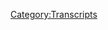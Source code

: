 {{DEFAULTSORT:
    #_TRANSCRIPT_0540:March 15-16, 2021
}}{{Transcript
    | title         = [[540: March 15-16, 2021]]
    | caption       = [https://knowledgefight.libsyn.com/540-march-15-16-2021 Listen to this episode on Libsyn]
    | episodeNumber = [[540: March 15-16, 2021|540]]
    | length        = 01:52:33
}}

{{MessageBox
    | header     = Warning: Bot Generated Content
    | text       = This transcript was automatically generated by transcription software and likely contains many mistakes and misattributions. Please check the audio for definitive quotes, attribution, and context.
    | image      = N3yvass4myg91.webp
    | imagewidth = 50px
    | id         = warning
}}

{{TranscriptBlock
    | name      = Unknown Speaker
    | timestamp = 00:00:00.000
    | text      = Music
}}

{{TranscriptBlock
    | name      = Unknown Speaker
    | timestamp = 00:00:11.400
    | text      = No-no-no-no-no-n-knowledge fight
}}

{{TranscriptBlock
    | name      = Unknown Speaker
    | timestamp = 00:00:12.960
    | text      = Daaaagh
}}

{{TranscriptBlock
    | name      = Unknown Speaker
    | timestamp = 00:00:13.460
    | text      = Uh-huh-huh-huh-huh-huh-huh-huh
}}

{{TranscriptBlock
    | name      = Unknown Speaker
    | timestamp = 00:00:16.019
    | text      = Dan and Jordan, I am sweating
}}

{{TranscriptBlock
    | name      = Unknown Speaker
    | timestamp = 00:00:18.300
    | text      = Eh-eh-eh-eh-eh
}}

{{TranscriptBlock
    | name      = Unknown Speaker
    | timestamp = 00:00:19.339
    | text      = knowledgefight.com
}}

{{TranscriptBlock
    | name      = Unknown Speaker
    | timestamp = 00:00:20.539
    | text      = It's time to pray
}}

{{TranscriptBlock
    | name      = Unknown Speaker
    | timestamp = 00:00:21.359
    | text      = I have great respect for knowledge fight
}}

{{TranscriptBlock
    | name      = Unknown Speaker
    | timestamp = 00:00:24.000
    | text      = Knowledge fight
}}

{{TranscriptBlock
    | name      = Unknown Speaker
    | timestamp = 00:00:25.100
    | text      = I'm sick of them posing as if they're the good guys
}}

{{TranscriptBlock
    | name      = Unknown Speaker
    | timestamp = 00:00:27.399
    | text      = saying we are the bad guys
}}

{{TranscriptBlock
    | name      = Unknown Speaker
    | timestamp = 00:00:28.940
    | text      = Knowledge Fight.
}}

{{TranscriptBlock
    | name      = Unknown Speaker
    | timestamp = 00:00:30.059
    | text      = Dan and Jorg.
}}

{{TranscriptBlock
    | name      = Unknown Speaker
    | timestamp = 00:00:31.100
    | text      = Knowledge Fight.
}}

{{TranscriptBlock
    | name      = Unknown Speaker
    | timestamp = 00:00:32.219
    | text      = Riddle word, riddle word, riddle word.
}}

{{TranscriptBlock
    | name      = Unknown Speaker
    | timestamp = 00:00:34.219
    | text      = Ah, need, ah, need money.
}}

{{TranscriptBlock
    | name      = Unknown Speaker
    | timestamp = 00:00:36.380
    | text      = Riddle word, riddle word, riddle word.
}}

{{TranscriptBlock
    | name      = Unknown Speaker
    | timestamp = 00:00:39.340
    | text      = Andy and Kansas.
}}

{{TranscriptBlock
    | name      = Unknown Speaker
    | timestamp = 00:00:40.380
    | text      = Andy and Kansas.
}}

{{TranscriptBlock
    | name      = Unknown Speaker
    | timestamp = 00:00:42.219
    | text      = Stop it.
}}

{{TranscriptBlock
    | name      = Unknown Speaker
    | timestamp = 00:00:42.859
    | text      = Andy and Can, Andy and Kansas.
}}

{{TranscriptBlock
    | name      = Unknown Speaker
    | timestamp = 00:00:44.619
    | text      = Andy and, Andy.
}}

{{TranscriptBlock
    | name      = Unknown Speaker
    | timestamp = 00:00:46.219
    | text      = It's time to pray.
}}

{{TranscriptBlock
    | name      = Unknown Speaker
    | timestamp = 00:00:47.179
    | text      = Andy and Kansas, you're on the air.
}}

{{TranscriptBlock
    | name      = Unknown Speaker
    | timestamp = 00:00:48.539
    | text      = Thanks for holding.
}}

{{TranscriptBlock
    | name      = Unknown Speaker
    | timestamp = 00:00:49.340
    | text      = Hello, Alex.
}}

{{TranscriptBlock
    | name      = Unknown Speaker
    | timestamp = 00:00:50.060
    | text      = I'm a first-time caller.
}}

{{TranscriptBlock
    | name      = Unknown Speaker
    | timestamp = 00:00:51.020
    | text      = I'm a huge fan.
}}

{{TranscriptBlock
    | name      = Unknown Speaker
    | timestamp = 00:00:51.820
    | text      = I love your work.
}}

{{TranscriptBlock
    | name      = Unknown Speaker
    | timestamp = 00:00:53.020
    | text      = Knowledge Fight.
}}

{{TranscriptBlock
    | name      = Unknown Speaker
    | timestamp = 00:00:55.740
    | text      = Knowledge Fight dot com.
}}

{{TranscriptBlock
    | name      = Unknown Speaker
    | timestamp = 00:00:56.859
    | text      = I love you.
}}

{{TranscriptBlock
    | name      = Unknown Speaker
    | timestamp = 00:00:59.340
    | text      = Hey, everybody.
}}

{{TranscriptBlock
    | name      = Unknown Speaker
    | timestamp = 00:01:00.299
    | text      = Welcome back to Knowledge Fight.
}}

{{TranscriptBlock
    | name      = Unknown Speaker
    | timestamp = 00:01:01.179
    | text      = I'm Dan.
}}

{{TranscriptBlock
    | name      = Unknown Speaker
    | timestamp = 00:01:01.500
    | text      = I'm Jordan.
}}

{{TranscriptBlock
    | name      = Unknown Speaker
    | timestamp = 00:01:01.979
    | text      = We're a couple dudes.
}}

{{TranscriptBlock
    | name      = Unknown Speaker
    | timestamp = 00:01:02.539
    | text      = Like to sit around, drink novelty beverages,
}}

{{TranscriptBlock
    | name      = Unknown Speaker
    | timestamp = 00:01:04.140
    | text      = and talk a little bit about Alex Jones.
}}

{{TranscriptBlock
    | name      = Unknown Speaker
    | timestamp = 00:01:05.579
    | text      = Oh, indeed we are, Dan.
}}

{{TranscriptBlock
    | name      = Unknown Speaker
    | timestamp = 00:01:07.180
    | text      = Jordan.
}}

{{TranscriptBlock
    | name      = Unknown Speaker
    | timestamp = 00:01:07.659
    | text      = Dan.
}}

{{TranscriptBlock
    | name      = Unknown Speaker
    | timestamp = 00:01:08.299
    | text      = Jordan.
}}

{{TranscriptBlock
    | name      = Unknown Speaker
    | timestamp = 00:01:09.340
    | text      = I have a quick question.
}}

{{TranscriptBlock
    | name      = Unknown Speaker
    | timestamp = 00:01:10.140
    | text      = Sure, what up?
}}

{{TranscriptBlock
    | name      = Unknown Speaker
    | timestamp = 00:01:10.859
    | text      = What's your bright spot today?
}}

{{TranscriptBlock
    | name      = Unknown Speaker
    | timestamp = 00:01:11.819
    | text      = My bright spot today, Jordan, is that we're back to Alex Jones.
}}

{{TranscriptBlock
    | name      = Unknown Speaker
    | timestamp = 00:01:15.500
    | text      = He came back.
}}

{{TranscriptBlock
    | name      = Unknown Speaker
    | timestamp = 00:01:16.140
    | text      = He came back from the grocery store?
}}

{{TranscriptBlock
    | name      = Unknown Speaker
    | timestamp = 00:01:17.659
    | text      = He came back from the grocery store.
}}

{{TranscriptBlock
    | name      = Unknown Speaker
    | timestamp = 00:01:18.859
    | text      = That's a little surprising.
}}

{{TranscriptBlock
    | name      = Unknown Speaker
    | timestamp = 00:01:20.299
    | text      = Yeah, it is, and that's why it's a bright spot.
}}

{{TranscriptBlock
    | name      = Unknown Speaker
    | timestamp = 00:01:22.060
    | text      = I actually feel like I'm doing the thing that I set out to do
}}

{{TranscriptBlock
    | name      = Unknown Speaker
    | timestamp = 00:01:25.420
    | text      = instead of looking at Owen Schroyer filling in,
}}

{{TranscriptBlock
    | name      = Unknown Speaker
    | timestamp = 00:01:29.019
    | text      = and just being like, where is he?
}}

{{TranscriptBlock
    | name      = Unknown Speaker
    | timestamp = 00:01:31.579
    | text      = What is going on?
}}

{{TranscriptBlock
    | name      = Unknown Speaker
    | timestamp = 00:01:32.540
    | text      = And his stories of his time away, not to be believed.
}}

{{TranscriptBlock
    | name      = Unknown Speaker
    | timestamp = 00:01:36.140
    | text      = I'm very excited.
}}

{{TranscriptBlock
    | name      = Unknown Speaker
    | timestamp = 00:01:37.019
    | text      = Oh, OK.
}}

{{TranscriptBlock
    | name      = Unknown Speaker
    | timestamp = 00:01:38.620
    | text      = A lot of globalists and a lot of hot tubs.
}}

{{TranscriptBlock
    | name      = Unknown Speaker
    | timestamp = 00:01:40.780
    | text      = Maybe the reverse of that.
}}

{{TranscriptBlock
    | name      = Unknown Speaker
    | timestamp = 00:01:41.980
    | text      = OK.
}}

{{TranscriptBlock
    | name      = Unknown Speaker
    | timestamp = 00:01:42.219
    | text      = Anti-globalist outside of hot tubs.
}}

{{TranscriptBlock
    | name      = Unknown Speaker
    | timestamp = 00:01:46.060
    | text      = OK, that's a new genre of story.
}}

{{TranscriptBlock
    | name      = Unknown Speaker
    | timestamp = 00:01:47.900
    | text      = Yeah, but it feels good.
}}

{{TranscriptBlock
    | name      = Unknown Speaker
    | timestamp = 00:01:49.340
    | text      = It feels good for Alex to be back in studio
}}

{{TranscriptBlock
    | name      = Unknown Speaker
    | timestamp = 00:01:51.500
    | text      = and be full of shit, and I enjoy that.
}}

{{TranscriptBlock
    | name      = Unknown Speaker
    | timestamp = 00:01:54.219
    | text      = It's a sad bright spot.
}}

{{TranscriptBlock
    | name      = Unknown Speaker
    | timestamp = 00:01:55.900
    | text      = It is.
}}

{{TranscriptBlock
    | name      = Unknown Speaker
    | timestamp = 00:01:57.819
    | text      = Part of me hoped that Alex would give up the whole radio thing
}}

{{TranscriptBlock
    | name      = Unknown Speaker
    | timestamp = 00:02:01.500
    | text      = and just become kind of a troll that lives in the grocery store
}}

{{TranscriptBlock
    | name      = Unknown Speaker
    | timestamp = 00:02:04.780
    | text      = in the Mexican food section, just popping out and being like,
}}

{{TranscriptBlock
    | name      = Unknown Speaker
    | timestamp = 00:02:07.819
    | text      = are you sure you want this?
}}

{{TranscriptBlock
    | name      = Unknown Speaker
    | timestamp = 00:02:09.500
    | text      = You want the big enchilada.
}}

{{TranscriptBlock
    | name      = Unknown Speaker
    | timestamp = 00:02:10.780
    | text      = Yeah, exactly.
}}

{{TranscriptBlock
    | name      = Unknown Speaker
    | timestamp = 00:02:11.819
    | text      = Like, OK, all right.
}}

{{TranscriptBlock
    | name      = Unknown Speaker
    | timestamp = 00:02:12.860
    | text      = We're going to get to the big enchilada here in a second
}}

{{TranscriptBlock
    | name      = Unknown Speaker
    | timestamp = 00:02:14.620
    | text      = after this next break.
}}

{{TranscriptBlock
    | name      = Unknown Speaker
    | timestamp = 00:02:15.819
    | text      = Apparently, this grocery store is racist at me.
}}

{{TranscriptBlock
    | name      = Unknown Speaker
    | timestamp = 00:02:20.139
    | text      = I feel like Alex would fit in in the deli.
}}

{{TranscriptBlock
    | name      = Unknown Speaker
    | timestamp = 00:02:23.259
    | text      = I don't know, I actually don't even know.
}}

{{TranscriptBlock
    | name      = Unknown Speaker
    | timestamp = 00:02:24.860
    | text      = Here's the thing.
}}

{{TranscriptBlock
    | name      = Unknown Speaker
    | timestamp = 00:02:25.340
    | text      = Interesting thing about that grocery store
}}

{{TranscriptBlock
    | name      = Unknown Speaker
    | timestamp = 00:02:27.020
    | text      = is that it's also like a big restaurant.
}}

{{TranscriptBlock
    | name      = Unknown Speaker
    | timestamp = 00:02:29.259
    | text      = Naturally, yes.
}}

{{TranscriptBlock
    | name      = Unknown Speaker
    | timestamp = 00:02:30.060
    | text      = So it's like this large market slash Alex could...
}}

{{TranscriptBlock
    | name      = Unknown Speaker
    | timestamp = 00:02:34.219
    | text      = It's like a bazaar, if you will.
}}

{{TranscriptBlock
    | name      = Unknown Speaker
    | timestamp = 00:02:35.659
    | text      = Alex could, like, clean up, maybe.
}}

{{TranscriptBlock
    | name      = Unknown Speaker
    | timestamp = 00:02:37.659
    | text      = I don't know.
}}

{{TranscriptBlock
    | name      = Unknown Speaker
    | timestamp = 00:02:38.139
    | text      = Sure.
}}

{{TranscriptBlock
    | name      = Unknown Speaker
    | timestamp = 00:02:38.620
    | text      = I wouldn't hire him.
}}

{{TranscriptBlock
    | name      = Unknown Speaker
    | timestamp = 00:02:39.900
    | text      = He seems like a bad employee.
}}

{{TranscriptBlock
    | name      = Unknown Speaker
    | timestamp = 00:02:41.419
    | text      = I do feel like eventually we're going to see
}}

{{TranscriptBlock
    | name      = Unknown Speaker
    | timestamp = 00:02:44.139
    | text      = a remake of The Wrestler, but it's just Alex.
}}

{{TranscriptBlock
    | name      = Unknown Speaker
    | timestamp = 00:02:46.939
    | text      = A lot of that movie will be about insubordination
}}

{{TranscriptBlock
    | name      = Unknown Speaker
    | timestamp = 00:02:50.300
    | text      = on the part of Alex as an employee.
}}

{{TranscriptBlock
    | name      = Unknown Speaker
    | timestamp = 00:02:52.139
    | text      = I don't think he would take direction well.
}}

{{TranscriptBlock
    | name      = Unknown Speaker
    | timestamp = 00:02:53.819
    | text      = It's a pound and a half of meat.
}}

{{TranscriptBlock
    | name      = Unknown Speaker
    | timestamp = 00:02:55.580
    | text      = Take it.
}}

{{TranscriptBlock
    | name      = Unknown Speaker
    | timestamp = 00:02:57.580
    | text      = So what's your bright spot?
}}

{{TranscriptBlock
    | name      = Unknown Speaker
    | timestamp = 00:02:58.860
    | text      = My bright spot, Dan, is H. John Benjamin.
}}

{{TranscriptBlock
    | name      = Unknown Speaker
    | timestamp = 00:03:01.819
    | text      = He's great.
}}

{{TranscriptBlock
    | name      = Unknown Speaker
    | timestamp = 00:03:02.379
    | text      = I was watching some Bob's Burgers, as you do,
}}

{{TranscriptBlock
    | name      = Unknown Speaker
    | timestamp = 00:03:05.580
    | text      = because it's a fantastic show.
}}

{{TranscriptBlock
    | name      = Unknown Speaker
    | timestamp = 00:03:06.860
    | text      = You're trying to catch up on the Jay Johnson news?
}}

{{TranscriptBlock
    | name      = Unknown Speaker
    | timestamp = 00:03:08.620
    | text      = Of course.
}}

{{TranscriptBlock
    | name      = Unknown Speaker
    | timestamp = 00:03:09.259
    | text      = Of course.
}}

{{TranscriptBlock
    | name      = Unknown Speaker
    | timestamp = 00:03:09.659
    | text      = I want to see where...
}}

{{TranscriptBlock
    | name      = Unknown Speaker
    | timestamp = 00:03:10.539
    | text      = Do you think there's any clues as to whether or not
}}

{{TranscriptBlock
    | name      = Unknown Speaker
    | timestamp = 00:03:13.099
    | text      = it was him at the Capitol?
}}

{{TranscriptBlock
    | name      = Unknown Speaker
    | timestamp = 00:03:14.060
    | text      = Yeah, I want to see if Jimmy Pesto is OK.
}}

{{TranscriptBlock
    | name      = Unknown Speaker
    | timestamp = 00:03:17.580
    | text      = But then I started thinking about it.
}}

{{TranscriptBlock
    | name      = Unknown Speaker
    | timestamp = 00:03:18.860
    | text      = I really... I have been listening to H. John Benjamin
}}

{{TranscriptBlock
    | name      = Unknown Speaker
    | timestamp = 00:03:22.379
    | text      = since I was like 10.
}}

{{TranscriptBlock
    | name      = Unknown Speaker
    | timestamp = 00:03:23.819
    | text      = Yeah, Dr. Katz.
}}

{{TranscriptBlock
    | name      = Unknown Speaker
    | timestamp = 00:03:24.939
    | text      = Dr. Katz?
}}

{{TranscriptBlock
    | name      = Unknown Speaker
    | timestamp = 00:03:25.900
    | text      = Yeah, from the jump I was watching Dr. Katz
}}

{{TranscriptBlock
    | name      = Unknown Speaker
    | timestamp = 00:03:29.500
    | text      = as like a little kid.
}}

{{TranscriptBlock
    | name      = Unknown Speaker
    | timestamp = 00:03:30.860
    | text      = Yeah.
}}

{{TranscriptBlock
    | name      = Unknown Speaker
    | timestamp = 00:03:31.259
    | text      = And now I'm a full grown man and H. John Benjamin
}}

{{TranscriptBlock
    | name      = Unknown Speaker
    | timestamp = 00:03:35.419
    | text      = is still in my life.
}}

{{TranscriptBlock
    | name      = Unknown Speaker
    | timestamp = 00:03:36.860
    | text      = Yeah, that is interesting to think about.
}}

{{TranscriptBlock
    | name      = Unknown Speaker
    | timestamp = 00:03:38.699
    | text      = I don't know if I have gone a year.
}}

{{TranscriptBlock
    | name      = Unknown Speaker
    | timestamp = 00:03:41.259
    | text      = Archer? Other shows?
}}

{{TranscriptBlock
    | name      = Unknown Speaker
    | timestamp = 00:03:45.819
    | text      = Yeah, probably not.
}}

{{TranscriptBlock
    | name      = Unknown Speaker
    | timestamp = 00:03:46.860
    | text      = He's even had his own shows on Comedy Central
}}

{{TranscriptBlock
    | name      = Unknown Speaker
    | timestamp = 00:03:49.900
    | text      = that were incredibly short lived.
}}

{{TranscriptBlock
    | name      = Unknown Speaker
    | timestamp = 00:03:52.219
    | text      = Sure.
}}

{{TranscriptBlock
    | name      = Unknown Speaker
    | timestamp = 00:03:52.620
    | text      = Yeah, yeah, yeah.
}}

{{TranscriptBlock
    | name      = Unknown Speaker
    | timestamp = 00:03:53.500
    | text      = I think he's been everywhere for 20 years at least.
}}

{{TranscriptBlock
    | name      = Unknown Speaker
    | timestamp = 00:03:57.180
    | text      = And so I wanted to celebrate that I've always enjoyed
}}

{{TranscriptBlock
    | name      = Unknown Speaker
    | timestamp = 00:04:01.419
    | text      = H. John Benjamin in my life.
}}

{{TranscriptBlock
    | name      = Unknown Speaker
    | timestamp = 00:04:02.780
    | text      = I've never had a moment where I was like,
}}

{{TranscriptBlock
    | name      = Unknown Speaker
    | timestamp = 00:04:04.379
    | text      = oh, too much.
}}

{{TranscriptBlock
    | name      = Unknown Speaker
    | timestamp = 00:04:05.340
    | text      = Yeah.
}}

{{TranscriptBlock
    | name      = Unknown Speaker
    | timestamp = 00:04:05.819
    | text      = Now that's an achievement.
}}

{{TranscriptBlock
    | name      = Unknown Speaker
    | timestamp = 00:04:07.099
    | text      = Yeah, for sure.
}}

{{TranscriptBlock
    | name      = Unknown Speaker
    | timestamp = 00:04:07.740
    | text      = Yeah.
}}

{{TranscriptBlock
    | name      = Unknown Speaker
    | timestamp = 00:04:08.139
    | text      = Some of his stand up stuff was really funny too,
}}

{{TranscriptBlock
    | name      = Unknown Speaker
    | timestamp = 00:04:10.939
    | text      = like from that Invite Them Up CD.
}}

{{TranscriptBlock
    | name      = Unknown Speaker
    | timestamp = 00:04:13.259
    | text      = Totally.
}}

{{TranscriptBlock
    | name      = Unknown Speaker
    | timestamp = 00:04:14.060
    | text      = That Forgetta Buddies.
}}

{{TranscriptBlock
    | name      = Unknown Speaker
    | timestamp = 00:04:15.500
    | text      = Yeah, yeah, yeah.
}}

{{TranscriptBlock
    | name      = Unknown Speaker
    | timestamp = 00:04:16.300
    | text      = He's really funny in like a genuine,
}}

{{TranscriptBlock
    | name      = Unknown Speaker
    | timestamp = 00:04:18.540
    | text      = he's not just a voice either.
}}

{{TranscriptBlock
    | name      = Unknown Speaker
    | timestamp = 00:04:20.139
    | text      = No, he's incredible.
}}

{{TranscriptBlock
    | name      = Unknown Speaker
    | timestamp = 00:04:21.339
    | text      = One of our generation's great comedic talents
}}

{{TranscriptBlock
    | name      = Unknown Speaker
    | timestamp = 00:04:25.339
    | text      = and so jealous of his career in terms of how famous he is.
}}

{{TranscriptBlock
    | name      = Unknown Speaker
    | timestamp = 00:04:31.180
    | text      = Because he could probably go to that store,
}}

{{TranscriptBlock
    | name      = Unknown Speaker
    | timestamp = 00:04:33.819
    | text      = that grocery store where Alex is at.
}}

{{TranscriptBlock
    | name      = Unknown Speaker
    | timestamp = 00:04:35.019
    | text      = No one has any idea.
}}

{{TranscriptBlock
    | name      = Unknown Speaker
    | timestamp = 00:04:36.139
    | text      = Yeah, exactly.
}}

{{TranscriptBlock
    | name      = Unknown Speaker
    | timestamp = 00:04:36.620
    | text      = He's perfect famous.
}}

{{TranscriptBlock
    | name      = Unknown Speaker
    | timestamp = 00:04:38.060
    | text      = As long as he does a slightly different voice.
}}

{{TranscriptBlock
    | name      = Unknown Speaker
    | timestamp = 00:04:40.620
    | text      = Yeah, yeah, yeah.
}}

{{TranscriptBlock
    | name      = Unknown Speaker
    | timestamp = 00:04:41.579
    | text      = He could slide by without people bothering him probably.
}}

{{TranscriptBlock
    | name      = Unknown Speaker
    | timestamp = 00:04:44.379
    | text      = It is nice that, and also it's not
}}

{{TranscriptBlock
    | name      = Unknown Speaker
    | timestamp = 00:04:47.100
    | text      = like he's a guy who got famous for doing
}}

{{TranscriptBlock
    | name      = Unknown Speaker
    | timestamp = 00:04:50.379
    | text      = so many different voices.
}}

{{TranscriptBlock
    | name      = Unknown Speaker
    | timestamp = 00:04:52.300
    | text      = It's his voice.
}}

{{TranscriptBlock
    | name      = Unknown Speaker
    | timestamp = 00:04:53.660
    | text      = It's mostly the same voice.
}}

{{TranscriptBlock
    | name      = Unknown Speaker
    | timestamp = 00:04:55.019
    | text      = And a little bit different.
}}

{{TranscriptBlock
    | name      = Unknown Speaker
    | timestamp = 00:04:56.379
    | text      = And it's perfect every day.
}}

{{TranscriptBlock
    | name      = Unknown Speaker
    | timestamp = 00:04:58.139
    | text      = Yeah, yeah, yeah.
}}

{{TranscriptBlock
    | name      = Unknown Speaker
    | timestamp = 00:04:59.339
    | text      = So anyway, Jordan, let's get down to business
}}

{{TranscriptBlock
    | name      = Unknown Speaker
    | timestamp = 00:05:00.939
    | text      = on today's episode.
}}

{{TranscriptBlock
    | name      = Unknown Speaker
    | timestamp = 00:05:01.579
    | text      = Let's do it.
}}

{{TranscriptBlock
    | name      = Unknown Speaker
    | timestamp = 00:05:02.620
    | text      = Today what we're going to be doing
}}

{{TranscriptBlock
    | name      = Unknown Speaker
    | timestamp = 00:05:03.500
    | text      = is talking about March 15th and 16th, 2021.
}}

{{TranscriptBlock
    | name      = Unknown Speaker
    | timestamp = 00:05:06.300
    | text      = Blackjack!
}}

{{TranscriptBlock
    | name      = Unknown Speaker
    | timestamp = 00:05:07.100
    | text      = That was a tie.
}}

{{TranscriptBlock
    | name      = Unknown Speaker
    | timestamp = 00:05:07.579
    | text      = Oh, that was a tie.
}}

{{TranscriptBlock
    | name      = Unknown Speaker
    | timestamp = 00:05:08.300
    | text      = That was pretty close.
}}

{{TranscriptBlock
    | name      = Unknown Speaker
    | timestamp = 00:05:09.100
    | text      = That was probably a tie.
}}

{{TranscriptBlock
    | name      = Unknown Speaker
    | timestamp = 00:05:09.660
    | text      = I was really, I was looking at your lips,
}}

{{TranscriptBlock
    | name      = Unknown Speaker
    | timestamp = 00:05:11.819
    | text      = like waiting for it to begin.
}}

{{TranscriptBlock
    | name      = Unknown Speaker
    | timestamp = 00:05:13.339
    | text      = Yeah, yeah.
}}

{{TranscriptBlock
    | name      = Unknown Speaker
    | timestamp = 00:05:13.980
    | text      = It might've been as close as we've come to.
}}

{{TranscriptBlock
    | name      = Unknown Speaker
    | timestamp = 00:05:15.660
    | text      = That was, hey, dealer got blackjacked.
}}

{{TranscriptBlock
    | name      = Unknown Speaker
    | timestamp = 00:05:17.180
    | text      = Yeah, that's true.
}}

{{TranscriptBlock
    | name      = Unknown Speaker
    | timestamp = 00:05:17.819
    | text      = That's a push.
}}

{{TranscriptBlock
    | name      = Unknown Speaker
    | timestamp = 00:05:18.379
    | text      = You still won though.
}}

{{TranscriptBlock
    | name      = Unknown Speaker
    | timestamp = 00:05:19.100
    | text      = Did you get insurance?
}}

{{TranscriptBlock
    | name      = Unknown Speaker
    | timestamp = 00:05:20.139
    | text      = I did not.
}}

{{TranscriptBlock
    | name      = Unknown Speaker
    | timestamp = 00:05:21.259
    | text      = Nope.
}}

{{TranscriptBlock
    | name      = Unknown Speaker
    | timestamp = 00:05:21.819
    | text      = All right.
}}

{{TranscriptBlock
    | name      = Unknown Speaker
    | timestamp = 00:05:22.620
    | text      = Well, all right.
}}

{{TranscriptBlock
    | name      = Unknown Speaker
    | timestamp = 00:05:24.779
    | text      = So it's interesting.
}}

{{TranscriptBlock
    | name      = Unknown Speaker
    | timestamp = 00:05:26.300
    | text      = I was thinking about this, and this
}}

{{TranscriptBlock
    | name      = Unknown Speaker
    | timestamp = 00:05:27.500
    | text      = is kind of an indication of how like my brain went
}}

{{TranscriptBlock
    | name      = Unknown Speaker
    | timestamp = 00:05:30.139
    | text      = into some flights of fancy.
}}

{{TranscriptBlock
    | name      = Unknown Speaker
    | timestamp = 00:05:31.980
    | text      = Like, hey, you know, like the 14th, that's Pi Day 3.14.
}}

{{TranscriptBlock
    | name      = Unknown Speaker
    | timestamp = 00:05:36.939
    | text      = Sure.
}}

{{TranscriptBlock
    | name      = Unknown Speaker
    | timestamp = 00:05:37.259
    | text      = Right?
}}

{{TranscriptBlock
    | name      = Unknown Speaker
    | timestamp = 00:05:37.899
    | text      = 15th is the Ides of March.
}}

{{TranscriptBlock
    | name      = Unknown Speaker
    | timestamp = 00:05:39.420
    | text      = True.
}}

{{TranscriptBlock
    | name      = Unknown Speaker
    | timestamp = 00:05:39.899
    | text      = 16th is 3.16, Austin 3.16.
}}

{{TranscriptBlock
    | name      = Unknown Speaker
    | timestamp = 00:05:43.019
    | text      = Naturally, this is a big three stretch.
}}

{{TranscriptBlock
    | name      = Unknown Speaker
    | timestamp = 00:05:45.500
    | text      = It's amazing.
}}

{{TranscriptBlock
    | name      = Unknown Speaker
    | timestamp = 00:05:46.060
    | text      = It's huge.
}}

{{TranscriptBlock
    | name      = Unknown Speaker
    | timestamp = 00:05:46.620
    | text      = I don't know if there are, like, obviously there's like
}}

{{TranscriptBlock
    | name      = Unknown Speaker
    | timestamp = 00:05:49.339
    | text      = Christmas Eve, Christmas Boxing Day kind of thing.
}}

{{TranscriptBlock
    | name      = Unknown Speaker
    | timestamp = 00:05:52.379
    | text      = Those are kind of related.
}}

{{TranscriptBlock
    | name      = Unknown Speaker
    | timestamp = 00:05:54.060
    | text      = When's St. Patrick's Day this year?
}}

{{TranscriptBlock
    | name      = Unknown Speaker
    | timestamp = 00:05:56.139
    | text      = I think St. Patrick's Day weekend was this last weekend.
}}

{{TranscriptBlock
    | name      = Unknown Speaker
    | timestamp = 00:05:59.019
    | text      = We already have it?
}}

{{TranscriptBlock
    | name      = Unknown Speaker
    | timestamp = 00:06:00.220
    | text      = Oh.
}}

{{TranscriptBlock
    | name      = Unknown Speaker
    | timestamp = 00:06:00.540
    | text      = I know that they turned the river green.
}}

{{TranscriptBlock
    | name      = Unknown Speaker
    | timestamp = 00:06:01.980
    | text      = Did they?
}}

{{TranscriptBlock
    | name      = Unknown Speaker
    | timestamp = 00:06:02.540
    | text      = Yeah.
}}

{{TranscriptBlock
    | name      = Unknown Speaker
    | timestamp = 00:06:03.100
    | text      = Pandemic really changes Chicago and St. Patrick's Day.
}}

{{TranscriptBlock
    | name      = Unknown Speaker
    | timestamp = 00:06:06.379
    | text      = Yeah, you don't get to see people throwing up on walls.
}}

{{TranscriptBlock
    | name      = Unknown Speaker
    | timestamp = 00:06:09.100
    | text      = It's not terrible.
}}

{{TranscriptBlock
    | name      = Unknown Speaker
    | timestamp = 00:06:10.060
    | text      = It's not all bad.
}}

{{TranscriptBlock
    | name      = Unknown Speaker
    | timestamp = 00:06:10.939
    | text      = I don't miss when I used to live over by Clark Street,
}}

{{TranscriptBlock
    | name      = Unknown Speaker
    | timestamp = 00:06:14.060
    | text      = over by Wrigleyville.
}}

{{TranscriptBlock
    | name      = Unknown Speaker
    | timestamp = 00:06:16.300
    | text      = That was a menace.
}}

{{TranscriptBlock
    | name      = Unknown Speaker
    | timestamp = 00:06:17.339
    | text      = No, no.
}}

{{TranscriptBlock
    | name      = Unknown Speaker
    | timestamp = 00:06:18.220
    | text      = Oh, God.
}}

{{TranscriptBlock
    | name      = Unknown Speaker
    | timestamp = 00:06:18.860
    | text      = A friend talked me into going to that Sluggers,
}}

{{TranscriptBlock
    | name      = Unknown Speaker
    | timestamp = 00:06:21.500
    | text      = that bar that has a batting cage on the second floor.
}}

{{TranscriptBlock
    | name      = Unknown Speaker
    | timestamp = 00:06:24.060
    | text      = Oh, no.
}}

{{TranscriptBlock
    | name      = Unknown Speaker
    | timestamp = 00:06:24.699
    | text      = On St. Patrick's Day weekend.
}}

{{TranscriptBlock
    | name      = Unknown Speaker
    | timestamp = 00:06:26.300
    | text      = No, no, no, no, no, no.
}}

{{TranscriptBlock
    | name      = Unknown Speaker
    | timestamp = 00:06:28.060
    | text      = Oh, no.
}}

{{TranscriptBlock
    | name      = Unknown Speaker
    | timestamp = 00:06:29.420
    | text      = Just the humanity that you witnessed.
}}

{{TranscriptBlock
    | name      = Unknown Speaker
    | timestamp = 00:06:31.100
    | text      = I'm so proud that you're still here.
}}

{{TranscriptBlock
    | name      = Unknown Speaker
    | timestamp = 00:06:33.579
    | text      = Yeah.
}}

{{TranscriptBlock
    | name      = Unknown Speaker
    | timestamp = 00:06:34.139
    | text      = It was touch and go for a little bit.
}}

{{TranscriptBlock
    | name      = Unknown Speaker
    | timestamp = 00:06:36.459
    | text      = But anyway, three stretch days of holidays
}}

{{TranscriptBlock
    | name      = Unknown Speaker
    | timestamp = 00:06:40.379
    | text      = that aren't really holidays aside.
}}

{{TranscriptBlock
    | name      = Unknown Speaker
    | timestamp = 00:06:42.939
    | text      = Well, for us, then.
}}

{{TranscriptBlock
    | name      = Unknown Speaker
    | timestamp = 00:06:43.579
    | text      = We're back to Alex Jones, and that's exciting.
}}

{{TranscriptBlock
    | name      = Unknown Speaker
    | timestamp = 00:06:45.339
    | text      = So we'll get down to business on that.
}}

{{TranscriptBlock
    | name      = Unknown Speaker
    | timestamp = 00:06:46.620
    | text      = But before we do, Jordan, let's take a moment
}}

{{TranscriptBlock
    | name      = Unknown Speaker
    | timestamp = 00:06:47.819
    | text      = to say thank you to some folks who are wonks.
}}

{{TranscriptBlock
    | name      = Unknown Speaker
    | timestamp = 00:06:50.379
    | text      = Oh, that's a great idea.
}}

{{TranscriptBlock
    | name      = Unknown Speaker
    | timestamp = 00:06:51.579
    | text      = Here's what we got today.
}}

{{TranscriptBlock
    | name      = Unknown Speaker
    | timestamp = 00:06:52.379
    | text      = What do we got?
}}

{{TranscriptBlock
    | name      = Unknown Speaker
    | timestamp = 00:06:52.860
    | text      = We got a couple of wonks.
}}

{{TranscriptBlock
    | name      = Unknown Speaker
    | timestamp = 00:06:53.980
    | text      = OK.
}}

{{TranscriptBlock
    | name      = Unknown Speaker
    | timestamp = 00:06:54.300
    | text      = Couple of technocrats.
}}

{{TranscriptBlock
    | name      = Unknown Speaker
    | timestamp = 00:06:55.420
    | text      = All right.
}}

{{TranscriptBlock
    | name      = Unknown Speaker
    | timestamp = 00:06:55.819
    | text      = Got some birthdays.
}}

{{TranscriptBlock
    | name      = Unknown Speaker
    | timestamp = 00:06:56.699
    | text      = Anybody get married?
}}

{{TranscriptBlock
    | name      = Unknown Speaker
    | timestamp = 00:06:57.819
    | text      = No, no marriages that I remember.
}}

{{TranscriptBlock
    | name      = Unknown Speaker
    | timestamp = 00:07:00.779
    | text      = But then we have to have a symposium
}}

{{TranscriptBlock
    | name      = Unknown Speaker
    | timestamp = 00:07:03.579
    | text      = about the whole birthday thing.
}}

{{TranscriptBlock
    | name      = Unknown Speaker
    | timestamp = 00:07:05.500
    | text      = OK.
}}

{{TranscriptBlock
    | name      = Unknown Speaker
    | timestamp = 00:07:07.819
    | text      = I want to pitch a new plan.
}}

{{TranscriptBlock
    | name      = Unknown Speaker
    | timestamp = 00:07:09.259
    | text      = OK.
}}

{{TranscriptBlock
    | name      = Unknown Speaker
    | timestamp = 00:07:09.500
    | text      = And so we'll get to that here in a moment.
}}

{{TranscriptBlock
    | name      = Unknown Speaker
    | timestamp = 00:07:11.259
    | text      = First, Eric the HR jerk.
}}

{{TranscriptBlock
    | name      = Unknown Speaker
    | timestamp = 00:07:13.100
    | text      = Thank you so much.
}}

{{TranscriptBlock
    | name      = Unknown Speaker
    | timestamp = 00:07:13.579
    | text      = You are now a policy wonk.
}}

{{TranscriptBlock
    | name      = Unknown Speaker
    | timestamp = 00:07:14.939
    | text      = I'm a policy wonk.
}}

{{TranscriptBlock
    | name      = Unknown Speaker
    | timestamp = 00:07:16.060
    | text      = Thanks, Eric.
}}

{{TranscriptBlock
    | name      = Unknown Speaker
    | timestamp = 00:07:16.860
    | text      = Thank you.
}}

{{TranscriptBlock
    | name      = Unknown Speaker
    | timestamp = 00:07:17.259
    | text      = Next, 21 Blackjack.
}}

{{TranscriptBlock
    | name      = Unknown Speaker
    | timestamp = 00:07:19.100
    | text      = All right.
}}

{{TranscriptBlock
    | name      = Unknown Speaker
    | timestamp = 00:07:19.500
    | text      = Well, that's hardly fair.
}}

{{TranscriptBlock
    | name      = Unknown Speaker
    | timestamp = 00:07:21.100
    | text      = I'm a policy wonk.
}}

{{TranscriptBlock
    | name      = Unknown Speaker
    | timestamp = 00:07:22.220
    | text      = Thank you very much.
}}

{{TranscriptBlock
    | name      = Unknown Speaker
    | timestamp = 00:07:23.259
    | text      = The 21.
}}

{{TranscriptBlock
    | name      = Unknown Speaker
    | timestamp = 00:07:24.540
    | text      = Blackjack.
}}

{{TranscriptBlock
    | name      = Unknown Speaker
    | timestamp = 00:07:25.100
    | text      = There you go.
}}

{{TranscriptBlock
    | name      = Unknown Speaker
    | timestamp = 00:07:25.660
    | text      = I'll let you have that.
}}

{{TranscriptBlock
    | name      = Unknown Speaker
    | timestamp = 00:07:26.540
    | text      = Thank you.
}}

{{TranscriptBlock
    | name      = Unknown Speaker
    | timestamp = 00:07:26.939
    | text      = And shout out to a couple of technocrats.
}}

{{TranscriptBlock
    | name      = Unknown Speaker
    | timestamp = 00:07:29.100
    | text      = There are hot raptors seeking chocolate in your area.
}}

{{TranscriptBlock
    | name      = Unknown Speaker
    | timestamp = 00:07:31.740
    | text      = Thank you so much.
}}

{{TranscriptBlock
    | name      = Unknown Speaker
    | timestamp = 00:07:32.300
    | text      = You are now a technocrat.
}}

{{TranscriptBlock
    | name      = Unknown Speaker
    | timestamp = 00:07:33.420
    | text      = And Ian Kay, aka Carn Dog.
}}

{{TranscriptBlock
    | name      = Unknown Speaker
    | timestamp = 00:07:36.939
    | text      = Thank you so much.
}}

{{TranscriptBlock
    | name      = Unknown Speaker
    | timestamp = 00:07:37.500
    | text      = You are now a technocrat.
}}

{{TranscriptBlock
    | name      = Unknown Speaker
    | timestamp = 00:07:38.939
    | text      = I'm a policy wonk.
}}

{{TranscriptBlock
    | name      = Unknown Speaker
    | timestamp = 00:07:40.139
    | text      = Crikey, mate.
}}

{{TranscriptBlock
    | name      = Unknown Speaker
    | timestamp = 00:07:40.939
    | text      = That's fantastic.
}}

{{TranscriptBlock
    | name      = Unknown Speaker
    | timestamp = 00:07:41.819
    | text      = Have yourself a brew.
}}

{{TranscriptBlock
    | name      = Unknown Speaker
    | timestamp = 00:07:43.180
    | text      = How's your 401k doing, bro?
}}

{{TranscriptBlock
    | name      = Unknown Speaker
    | timestamp = 00:07:44.620
    | text      = All right.
}}

{{TranscriptBlock
    | name      = Unknown Speaker
    | timestamp = 00:07:44.860
    | text      = We got to go full tilt boogie on this, Watson, all right?
}}

{{TranscriptBlock
    | name      = Unknown Speaker
    | timestamp = 00:07:47.420
    | text      = Let's just get down to business.
}}

{{TranscriptBlock
    | name      = Unknown Speaker
    | timestamp = 00:07:48.699
    | text      = We ain't making that money off that heroin.
}}

{{TranscriptBlock
    | name      = Unknown Speaker
    | timestamp = 00:07:50.779
    | text      = Why are you pimps so good?
}}

{{TranscriptBlock
    | name      = Unknown Speaker
    | timestamp = 00:07:52.779
    | text      = My neck is freakishly large.
}}

{{TranscriptBlock
    | name      = Unknown Speaker
    | timestamp = 00:07:54.459
    | text      = I declare info war on you.
}}

{{TranscriptBlock
    | name      = Unknown Speaker
    | timestamp = 00:07:57.019
    | text      = Thank you so much.
}}

{{TranscriptBlock
    | name      = Unknown Speaker
    | timestamp = 00:07:57.740
    | text      = There are hot raptors seeking chocolate in your area.
}}

{{TranscriptBlock
    | name      = Unknown Speaker
    | timestamp = 00:07:59.660
    | text      = And Carn Dog.
}}

{{TranscriptBlock
    | name      = Unknown Speaker
    | timestamp = 00:08:00.379
    | text      = Yes.
}}

{{TranscriptBlock
    | name      = Unknown Speaker
    | timestamp = 00:08:00.779
    | text      = Thank you very much to the both of you.
}}

{{TranscriptBlock
    | name      = Unknown Speaker
    | timestamp = 00:08:02.220
    | text      = So Jordan, here's the thing.
}}

{{TranscriptBlock
    | name      = Unknown Speaker
    | timestamp = 00:08:03.819
    | text      = I'm a little bit sometimes behind on some messages.
}}

{{TranscriptBlock
    | name      = Unknown Speaker
    | timestamp = 00:08:07.660
    | text      = A little bit.
}}

{{TranscriptBlock
    | name      = Unknown Speaker
    | timestamp = 00:08:08.060
    | text      = Every now and again, I lose track of some of the inbox.
}}

{{TranscriptBlock
    | name      = Unknown Speaker
    | timestamp = 00:08:10.860
    | text      = And so I sometimes don't see some of these birthday shout
}}

{{TranscriptBlock
    | name      = Unknown Speaker
    | timestamp = 00:08:14.060
    | text      = outs, and I feel bad.
}}

{{TranscriptBlock
    | name      = Unknown Speaker
    | timestamp = 00:08:14.860
    | text      = As is the case with a couple of these shout outs today.
}}

{{TranscriptBlock
    | name      = Unknown Speaker
    | timestamp = 00:08:17.259
    | text      = These are bladed birthday shout outs.
}}

{{TranscriptBlock
    | name      = Unknown Speaker
    | timestamp = 00:08:19.259
    | text      = Yeah, of course.
}}

{{TranscriptBlock
    | name      = Unknown Speaker
    | timestamp = 00:08:19.660
    | text      = This is like when your grandma would send a check,
}}

{{TranscriptBlock
    | name      = Unknown Speaker
    | timestamp = 00:08:21.500
    | text      = and it would be like for $5, and it would come three weeks
}}

{{TranscriptBlock
    | name      = Unknown Speaker
    | timestamp = 00:08:23.819
    | text      = late.
}}

{{TranscriptBlock
    | name      = Unknown Speaker
    | timestamp = 00:08:24.139
    | text      = Right, right, right, right.
}}

{{TranscriptBlock
    | name      = Unknown Speaker
    | timestamp = 00:08:25.500
    | text      = Yeah, this is from March 22, 2020.
}}

{{TranscriptBlock
    | name      = Unknown Speaker
    | timestamp = 00:08:29.980
    | text      = It's not that far.
}}

{{TranscriptBlock
    | name      = Unknown Speaker
    | timestamp = 00:08:32.860
    | text      = So what I want to do, I want to institute a new thing,
}}

{{TranscriptBlock
    | name      = Unknown Speaker
    | timestamp = 00:08:35.019
    | text      = because this is getting to be too much.
}}

{{TranscriptBlock
    | name      = Unknown Speaker
    | timestamp = 00:08:36.460
    | text      = And I love making people's birthdays special.
}}

{{TranscriptBlock
    | name      = Unknown Speaker
    | timestamp = 00:08:39.500
    | text      = I love being able to do that.
}}

{{TranscriptBlock
    | name      = Unknown Speaker
    | timestamp = 00:08:41.500
    | text      = Yeah.
}}

{{TranscriptBlock
    | name      = Unknown Speaker
    | timestamp = 00:08:41.820
    | text      = We got to do this once a month.
}}

{{TranscriptBlock
    | name      = Unknown Speaker
    | timestamp = 00:08:43.019
    | text      = We got to do birthday roundup for the months.
}}

{{TranscriptBlock
    | name      = Unknown Speaker
    | timestamp = 00:08:45.980
    | text      = So from now on, by the end of the month,
}}

{{TranscriptBlock
    | name      = Unknown Speaker
    | timestamp = 00:08:49.500
    | text      = if you want to send me a birthday shout out
}}

{{TranscriptBlock
    | name      = Unknown Speaker
    | timestamp = 00:08:51.659
    | text      = that you want us to do for the next month, we'll do it.
}}

{{TranscriptBlock
    | name      = Unknown Speaker
    | timestamp = 00:08:56.379
    | text      = I'll probably lose track of some.
}}

{{TranscriptBlock
    | name      = Unknown Speaker
    | timestamp = 00:08:57.899
    | text      = I was going to say this.
}}

{{TranscriptBlock
    | name      = Unknown Speaker
    | timestamp = 00:08:59.500
    | text      = This isn't going to work.
}}

{{TranscriptBlock
    | name      = Unknown Speaker
    | timestamp = 00:09:00.460
    | text      = This is going to be such a...
}}

{{TranscriptBlock
    | name      = Unknown Speaker
    | timestamp = 00:09:03.820
    | text      = I do like any solution that doesn't have anything
}}

{{TranscriptBlock
    | name      = Unknown Speaker
    | timestamp = 00:09:06.860
    | text      = to do with the problem, which is that we're
}}

{{TranscriptBlock
    | name      = Unknown Speaker
    | timestamp = 00:09:08.779
    | text      = terrible with correspondence.
}}

{{TranscriptBlock
    | name      = Unknown Speaker
    | timestamp = 00:09:10.379
    | text      = Terrible with correspondence, and I'm
}}

{{TranscriptBlock
    | name      = Unknown Speaker
    | timestamp = 00:09:12.700
    | text      = only good at keeping certain things in order in my head.
}}

{{TranscriptBlock
    | name      = Unknown Speaker
    | timestamp = 00:09:17.100
    | text      = It's unfortunate that we live in a world
}}

{{TranscriptBlock
    | name      = Unknown Speaker
    | timestamp = 00:09:18.700
    | text      = where we read every email and respond in our head
}}

{{TranscriptBlock
    | name      = Unknown Speaker
    | timestamp = 00:09:21.259
    | text      = and then forget to actually do it.
}}

{{TranscriptBlock
    | name      = Unknown Speaker
    | timestamp = 00:09:22.940
    | text      = That is a big problem.
}}

{{TranscriptBlock
    | name      = Unknown Speaker
    | timestamp = 00:09:23.899
    | text      = Yeah, yeah, yeah.
}}

{{TranscriptBlock
    | name      = Unknown Speaker
    | timestamp = 00:09:24.539
    | text      = And then the second problem that I have
}}

{{TranscriptBlock
    | name      = Unknown Speaker
    | timestamp = 00:09:26.139
    | text      = is I think I'm just a little bit too old.
}}

{{TranscriptBlock
    | name      = Unknown Speaker
    | timestamp = 00:09:28.460
    | text      = If I was born maybe a couple of years earlier,
}}

{{TranscriptBlock
    | name      = Unknown Speaker
    | timestamp = 00:09:31.100
    | text      = I would have really integrated a lot of the technologies
}}

{{TranscriptBlock
    | name      = Unknown Speaker
    | timestamp = 00:09:34.059
    | text      = in terms of organization and like, I don't know.
}}

{{TranscriptBlock
    | name      = Unknown Speaker
    | timestamp = 00:09:37.659
    | text      = Yeah, yeah, yeah.
}}

{{TranscriptBlock
    | name      = Unknown Speaker
    | timestamp = 00:09:38.620
    | text      = What is like QuickBooks for a to-do list?
}}

{{TranscriptBlock
    | name      = Unknown Speaker
    | timestamp = 00:09:41.340
    | text      = Yeah, but it goes a little too far sometimes.
}}

{{TranscriptBlock
    | name      = Unknown Speaker
    | timestamp = 00:09:44.539
    | text      = My partner, she'll respond to emails from students
}}

{{TranscriptBlock
    | name      = Unknown Speaker
    | timestamp = 00:09:47.580
    | text      = at like 10 p.m. because it shows up on her phone.
}}

{{TranscriptBlock
    | name      = Unknown Speaker
    | timestamp = 00:09:51.259
    | text      = And it's like, well, that's not a good work-life balance.
}}

{{TranscriptBlock
    | name      = Unknown Speaker
    | timestamp = 00:09:53.419
    | text      = I think that might be better, though,
}}

{{TranscriptBlock
    | name      = Unknown Speaker
    | timestamp = 00:09:55.259
    | text      = in terms of keeping things moving smoothly.
}}

{{TranscriptBlock
    | name      = Unknown Speaker
    | timestamp = 00:09:59.740
    | text      = There's that.
}}

{{TranscriptBlock
    | name      = Unknown Speaker
    | timestamp = 00:10:00.460
    | text      = But Mitch W., you had a birthday earlier this month.
}}

{{TranscriptBlock
    | name      = Unknown Speaker
    | timestamp = 00:10:03.580
    | text      = Happy birthday.
}}

{{TranscriptBlock
    | name      = Unknown Speaker
    | timestamp = 00:10:04.220
    | text      = Happy birthday, Mitch.
}}

{{TranscriptBlock
    | name      = Unknown Speaker
    | timestamp = 00:10:04.539
    | text      = Hope you had a great one.
}}

{{TranscriptBlock
    | name      = Unknown Speaker
    | timestamp = 00:10:05.659
    | text      = Also, Adrian, Trey wants to send a little happy birthday
}}

{{TranscriptBlock
    | name      = Unknown Speaker
    | timestamp = 00:10:08.940
    | text      = message out to you earlier this month.
}}

{{TranscriptBlock
    | name      = Unknown Speaker
    | timestamp = 00:10:11.019
    | text      = Sorry we missed it.
}}

{{TranscriptBlock
    | name      = Unknown Speaker
    | timestamp = 00:10:12.139
    | text      = Yeah.
}}

{{TranscriptBlock
    | name      = Unknown Speaker
    | timestamp = 00:10:12.779
    | text      = And Dylan.
}}

{{TranscriptBlock
    | name      = Unknown Speaker
    | timestamp = 00:10:14.299
    | text      = What's up, Dylan?
}}

{{TranscriptBlock
    | name      = Unknown Speaker
    | timestamp = 00:10:15.179
    | text      = Hey, Dylan.
}}

{{TranscriptBlock
    | name      = Unknown Speaker
    | timestamp = 00:10:15.899
    | text      = Carrie got in touch with us, wants
}}

{{TranscriptBlock
    | name      = Unknown Speaker
    | timestamp = 00:10:17.740
    | text      = to wish you a happy birthday.
}}

{{TranscriptBlock
    | name      = Unknown Speaker
    | timestamp = 00:10:20.299
    | text      = March babies.
}}

{{TranscriptBlock
    | name      = Unknown Speaker
    | timestamp = 00:10:21.580
    | text      = Yeah, we got it.
}}

{{TranscriptBlock
    | name      = Unknown Speaker
    | timestamp = 00:10:22.940
    | text      = All right.
}}

{{TranscriptBlock
    | name      = Unknown Speaker
    | timestamp = 00:10:23.500
    | text      = OK.
}}

{{TranscriptBlock
    | name      = Unknown Speaker
    | timestamp = 00:10:23.820
    | text      = So Jordan, we had an interesting episode
}}

{{TranscriptBlock
    | name      = Unknown Speaker
    | timestamp = 00:10:25.580
    | text      = to go over, a whole lot of bullshit.
}}

{{TranscriptBlock
    | name      = Unknown Speaker
    | timestamp = 00:10:27.179
    | text      = And in lieu of an out-of-context drop,
}}

{{TranscriptBlock
    | name      = Unknown Speaker
    | timestamp = 00:10:30.779
    | text      = I wanted to do something a little bit special.
}}

{{TranscriptBlock
    | name      = Unknown Speaker
    | timestamp = 00:10:33.740
    | text      = And so Mika, or maybe Micah, I'm not entirely sure, M-I-K-A,
}}

{{TranscriptBlock
    | name      = Unknown Speaker
    | timestamp = 00:10:38.220
    | text      = got in touch.
}}

{{TranscriptBlock
    | name      = Unknown Speaker
    | timestamp = 00:10:38.940
    | text      = And their partner had, it's the anniversary
}}

{{TranscriptBlock
    | name      = Unknown Speaker
    | timestamp = 00:10:44.779
    | text      = of working from home.
}}

{{TranscriptBlock
    | name      = Unknown Speaker
    | timestamp = 00:10:46.539
    | text      = Oh, no.
}}

{{TranscriptBlock
    | name      = Unknown Speaker
    | timestamp = 00:10:47.580
    | text      = And apparently, they may have some hydration problems.
}}

{{TranscriptBlock
    | name      = Unknown Speaker
    | timestamp = 00:10:49.980
    | text      = OK.
}}

{{TranscriptBlock
    | name      = Unknown Speaker
    | timestamp = 00:10:50.460
    | text      = So Jason Bowman, go drink some water.
}}

{{TranscriptBlock
    | name      = Unknown Speaker
    | timestamp = 00:10:52.539
    | text      = The UN says you don't need vitamin C, oxygen, or water.
}}

{{TranscriptBlock
    | name      = Unknown Speaker
    | timestamp = 00:10:57.019
    | text      = Now, when you fly in an airplane,
}}

{{TranscriptBlock
    | name      = Unknown Speaker
    | timestamp = 00:10:59.340
    | text      = do not drink the water.
}}

{{TranscriptBlock
    | name      = Unknown Speaker
    | timestamp = 00:11:01.659
    | text      = No.
}}

{{TranscriptBlock
    | name      = Unknown Speaker
    | timestamp = 00:11:02.379
    | text      = Is Putin putting sugar water in people?
}}

{{TranscriptBlock
    | name      = Unknown Speaker
    | timestamp = 00:11:04.460
    | text      = Absolutely, to end the hysteria.
}}

{{TranscriptBlock
    | name      = Unknown Speaker
    | timestamp = 00:11:06.779
    | text      = I have water samples still that I
}}

{{TranscriptBlock
    | name      = Unknown Speaker
    | timestamp = 00:11:09.659
    | text      = have kept for several months in my refrigerator.
}}

{{TranscriptBlock
    | name      = Unknown Speaker
    | timestamp = 00:11:12.220
    | text      = And it's amazing what happens over the long term.
}}

{{TranscriptBlock
    | name      = Unknown Speaker
    | timestamp = 00:11:17.419
    | text      = You should shoot a YouTube video of that and show it.
}}

{{TranscriptBlock
    | name      = Unknown Speaker
    | timestamp = 00:11:19.419
    | text      = But that's really unscientific.
}}

{{TranscriptBlock
    | name      = Unknown Speaker
    | timestamp = 00:11:21.419
    | text      = And I'm not poo-pooing the fact that you're doing that.
}}

{{TranscriptBlock
    | name      = Unknown Speaker
    | timestamp = 00:11:23.659
    | text      = That's a good way to start out observing things.
}}

{{TranscriptBlock
    | name      = Unknown Speaker
    | timestamp = 00:11:25.820
    | text      = But I appreciate your call.
}}

{{TranscriptBlock
    | name      = Unknown Speaker
    | timestamp = 00:11:26.940
    | text      = Go drink some water.
}}

{{TranscriptBlock
    | name      = Unknown Speaker
    | timestamp = 00:11:27.820
    | text      = Go drink some goddamn water.
}}

{{TranscriptBlock
    | name      = Unknown Speaker
    | timestamp = 00:11:29.740
    | text      = All right.
}}

{{TranscriptBlock
    | name      = Unknown Speaker
    | timestamp = 00:11:30.059
    | text      = Now, down to business.
}}

{{TranscriptBlock
    | name      = Unknown Speaker
    | timestamp = 00:11:31.100
    | text      = OK.
}}

{{TranscriptBlock
    | name      = Unknown Speaker
    | timestamp = 00:11:32.299
    | text      = We'll start here on the 15th.
}}

{{TranscriptBlock
    | name      = Unknown Speaker
    | timestamp = 00:11:33.580
    | text      = And I would say that Alex, he's been gone for a week.
}}

{{TranscriptBlock
    | name      = Unknown Speaker
    | timestamp = 00:11:38.059
    | text      = And I was interested to see how he was going to return.
}}

{{TranscriptBlock
    | name      = Unknown Speaker
    | timestamp = 00:11:41.980
    | text      = And he came in.
}}

{{TranscriptBlock
    | name      = Unknown Speaker
    | timestamp = 00:11:42.940
    | text      = And the way I would describe him is dramatic and a little low
}}

{{TranscriptBlock
    | name      = Unknown Speaker
    | timestamp = 00:11:46.779
    | text      = register.
}}

{{TranscriptBlock
    | name      = Unknown Speaker
    | timestamp = 00:11:48.299
    | text      = He comes back from his weird vacations, usually.
}}

{{TranscriptBlock
    | name      = Unknown Speaker
    | timestamp = 00:11:51.340
    | text      = Well, he's got a day where he's a little bit down.
}}

{{TranscriptBlock
    | name      = Unknown Speaker
    | timestamp = 00:11:53.179
    | text      = He's a little sleepy.
}}

{{TranscriptBlock
    | name      = Unknown Speaker
    | timestamp = 00:11:54.139
    | text      = Yeah.
}}

{{TranscriptBlock
    | name      = Unknown Speaker
    | timestamp = 00:11:55.259
    | text      = Ladies and gentlemen, we could not
}}

{{TranscriptBlock
    | name      = Unknown Speaker
    | timestamp = 00:11:57.820
    | text      = be doing more important work right now.
}}

{{TranscriptBlock
    | name      = Unknown Speaker
    | timestamp = 00:12:00.860
    | text      = I'm very honored to be your host.
}}

{{TranscriptBlock
    | name      = Unknown Speaker
    | timestamp = 00:12:02.139
    | text      = Very honored to be here with you on this live March 15th,
}}

{{TranscriptBlock
    | name      = Unknown Speaker
    | timestamp = 00:12:07.740
    | text      = Monday, global transmission, the Ides of March.
}}

{{TranscriptBlock
    | name      = Unknown Speaker
    | timestamp = 00:12:10.620
    | text      = I am going to air a special report here.
}}

{{TranscriptBlock
    | name      = Unknown Speaker
    | timestamp = 00:12:22.779
    | text      = And then when I return, we're going to get into the earth
}}

{{TranscriptBlock
    | name      = Unknown Speaker
    | timestamp = 00:12:26.620
    | text      = shaking developments that are unfolding here today.
}}

{{TranscriptBlock
    | name      = Unknown Speaker
    | timestamp = 00:12:31.659
    | text      = Weird vibe.
}}

{{TranscriptBlock
    | name      = Unknown Speaker
    | timestamp = 00:12:32.779
    | text      = I'm going to start the show and then leave.
}}

{{TranscriptBlock
    | name      = Unknown Speaker
    | timestamp = 00:12:35.820
    | text      = I'm going to play a report.
}}

{{TranscriptBlock
    | name      = Unknown Speaker
    | timestamp = 00:12:37.340
    | text      = I'm going to get out of here.
}}

{{TranscriptBlock
    | name      = Unknown Speaker
    | timestamp = 00:12:38.220
    | text      = It's a weird vibe, but it's also not that weird from listening
}}

{{TranscriptBlock
    | name      = Unknown Speaker
    | timestamp = 00:12:41.659
    | text      = to his show a lot.
}}

{{TranscriptBlock
    | name      = Unknown Speaker
    | timestamp = 00:12:42.940
    | text      = It's fairly like do regular for Alex, but it is weird.
}}

{{TranscriptBlock
    | name      = Unknown Speaker
    | timestamp = 00:12:47.899
    | text      = It's a strange vibe.
}}

{{TranscriptBlock
    | name      = Unknown Speaker
    | timestamp = 00:12:49.100
    | text      = And I was like, there's something going on.
}}

{{TranscriptBlock
    | name      = Unknown Speaker
    | timestamp = 00:12:51.179
    | text      = And then I realized what it was later.
}}

{{TranscriptBlock
    | name      = Unknown Speaker
    | timestamp = 00:12:53.019
    | text      = Alex reveals.
}}

{{TranscriptBlock
    | name      = Unknown Speaker
    | timestamp = 00:12:54.059
    | text      = So the mystery will be solved.
}}

{{TranscriptBlock
    | name      = Unknown Speaker
    | timestamp = 00:12:55.980
    | text      = Why is Alex so weird?
}}

{{TranscriptBlock
    | name      = Unknown Speaker
    | timestamp = 00:12:57.259
    | text      = That's good.
}}

{{TranscriptBlock
    | name      = Unknown Speaker
    | timestamp = 00:12:57.980
    | text      = But he breaks down some of the big headlines like boxing
}}

{{TranscriptBlock
    | name      = Unknown Speaker
    | timestamp = 00:13:01.259
    | text      = great Marvin Hagler.
}}

{{TranscriptBlock
    | name      = Unknown Speaker
    | timestamp = 00:13:02.620
    | text      = Oh, rest in peace.
}}

{{TranscriptBlock
    | name      = Unknown Speaker
    | timestamp = 00:13:03.740
    | text      = Yeah.
}}

{{TranscriptBlock
    | name      = Unknown Speaker
    | timestamp = 00:13:03.980
    | text      = You don't just have marvelous Marvin Hagler dying a day after
}}

{{TranscriptBlock
    | name      = Unknown Speaker
    | timestamp = 00:13:09.980
    | text      = he took the vaccine.
}}

{{TranscriptBlock
    | name      = Unknown Speaker
    | timestamp = 00:13:11.580
    | text      = You don't just have Hank Aaron dying after he got the second
}}

{{TranscriptBlock
    | name      = Unknown Speaker
    | timestamp = 00:13:14.539
    | text      = vaccine. You have the media lying and battling to keep that
}}

{{TranscriptBlock
    | name      = Unknown Speaker
    | timestamp = 00:13:18.779
    | text      = information coming out from the families because they can
}}

{{TranscriptBlock
    | name      = Unknown Speaker
    | timestamp = 00:13:21.980
    | text      = cover up average people dying.
}}

{{TranscriptBlock
    | name      = Unknown Speaker
    | timestamp = 00:13:23.580
    | text      = It's hard to cover up sports icons.
}}

{{TranscriptBlock
    | name      = Unknown Speaker
    | timestamp = 00:13:25.899
    | text      = So the idea that boxing great Marvin Hagler died after getting
}}

{{TranscriptBlock
    | name      = Unknown Speaker
    | timestamp = 00:13:29.019
    | text      = a COVID-19 vaccine didn't come from any solid reporting that
}}

{{TranscriptBlock
    | name      = Unknown Speaker
    | timestamp = 00:13:32.299
    | text      = Alex is working off of.
}}

{{TranscriptBlock
    | name      = Unknown Speaker
    | timestamp = 00:13:33.899
    | text      = He's taking that information from a random Facebook post by
}}

{{TranscriptBlock
    | name      = Unknown Speaker
    | timestamp = 00:13:36.779
    | text      = another boxer.
}}

{{TranscriptBlock
    | name      = Unknown Speaker
    | timestamp = 00:13:38.059
    | text      = Hagler's wife, Kay, has come out and been clear that this is
}}

{{TranscriptBlock
    | name      = Unknown Speaker
    | timestamp = 00:13:40.620
    | text      = not the case and that he passed away from natural causes.
}}

{{TranscriptBlock
    | name      = Unknown Speaker
    | timestamp = 00:13:43.419
    | text      = I can't determine whether or not Hagler had been vaccinated.
}}

{{TranscriptBlock
    | name      = Unknown Speaker
    | timestamp = 00:13:46.539
    | text      = And if he had, I have no idea when he would have gotten the
}}

{{TranscriptBlock
    | name      = Unknown Speaker
    | timestamp = 00:13:49.580
    | text      = vaccine.
}}

{{TranscriptBlock
    | name      = Unknown Speaker
    | timestamp = 00:13:50.220
    | text      = My point here is that I really want to demonstrate the flimsy
}}

{{TranscriptBlock
    | name      = Unknown Speaker
    | timestamp = 00:13:53.179
    | text      = level of information Alex works with.
}}

{{TranscriptBlock
    | name      = Unknown Speaker
    | timestamp = 00:13:55.340
    | text      = He has absolutely zero evidence past that Facebook post that
}}

{{TranscriptBlock
    | name      = Unknown Speaker
    | timestamp = 00:13:58.139
    | text      = Hagler's death is related to a vaccination, and that's
}}

{{TranscriptBlock
    | name      = Unknown Speaker
    | timestamp = 00:14:00.860
    | text      = sufficient for him to report it definitively.
}}

{{TranscriptBlock
    | name      = Unknown Speaker
    | timestamp = 00:14:03.580
    | text      = No one interested in getting the story right could possibly
}}

{{TranscriptBlock
    | name      = Unknown Speaker
    | timestamp = 00:14:05.820
    | text      = use that as a workflow.
}}

{{TranscriptBlock
    | name      = Unknown Speaker
    | timestamp = 00:14:07.419
    | text      = Also, there's been no evidence found that suggests that Hank
}}

{{TranscriptBlock
    | name      = Unknown Speaker
    | timestamp = 00:14:10.460
    | text      = Aaron's death was related to getting vaccinated two weeks
}}

{{TranscriptBlock
    | name      = Unknown Speaker
    | timestamp = 00:14:12.779
    | text      = prior.
}}

{{TranscriptBlock
    | name      = Unknown Speaker
    | timestamp = 00:14:13.340
    | text      = He was 86 years old.
}}

{{TranscriptBlock
    | name      = Unknown Speaker
    | timestamp = 00:14:14.779
    | text      = So who knows what the case is there?
}}

{{TranscriptBlock
    | name      = Unknown Speaker
    | timestamp = 00:14:17.179
    | text      = Yeah, it's also shit.
}}

{{TranscriptBlock
    | name      = Unknown Speaker
    | timestamp = 00:14:18.539
    | text      = Also, Alex should keep those two names specifically out the
}}

{{TranscriptBlock
    | name      = Unknown Speaker
    | timestamp = 00:14:22.299
    | text      = fuck of his mouth.
}}

{{TranscriptBlock
    | name      = Unknown Speaker
    | timestamp = 00:14:23.259
    | text      = You'd be nice.
}}

{{TranscriptBlock
    | name      = Unknown Speaker
    | timestamp = 00:14:23.820
    | text      = Those Marvelous Marvin dealt with so much goddamn racism
}}

{{TranscriptBlock
    | name      = Unknown Speaker
    | timestamp = 00:14:29.500
    | text      = from guys exactly like fucking Alex.
}}

{{TranscriptBlock
    | name      = Unknown Speaker
    | timestamp = 00:14:32.700
    | text      = Hank Aaron dealt with so much fucking racism from guys like
}}

{{TranscriptBlock
    | name      = Unknown Speaker
    | timestamp = 00:14:36.940
    | text      = fucking Alex.
}}

{{TranscriptBlock
    | name      = Unknown Speaker
    | timestamp = 00:14:37.740
    | text      = Keep their names out of your mouth.
}}

{{TranscriptBlock
    | name      = Unknown Speaker
    | timestamp = 00:14:39.659
    | text      = You'd be nice.
}}

{{TranscriptBlock
    | name      = Unknown Speaker
    | timestamp = 00:14:40.860
    | text      = So as we know, Alex was hanging out in a grocery store for
}}

{{TranscriptBlock
    | name      = Unknown Speaker
    | timestamp = 00:14:43.740
    | text      = a little bit.
}}

{{TranscriptBlock
    | name      = Unknown Speaker
    | timestamp = 00:14:44.220
    | text      = Sure.
}}

{{TranscriptBlock
    | name      = Unknown Speaker
    | timestamp = 00:14:44.779
    | text      = But early on in the show, he gives us a little bit of an
}}

{{TranscriptBlock
    | name      = Unknown Speaker
    | timestamp = 00:14:48.139
    | text      = indication of what he might have actually been up to.
}}

{{TranscriptBlock
    | name      = Unknown Speaker
    | timestamp = 00:14:50.379
    | text      = He might have been doing something a little bit
}}

{{TranscriptBlock
    | name      = Unknown Speaker
    | timestamp = 00:14:51.980
    | text      = nefarious.
}}

{{TranscriptBlock
    | name      = Unknown Speaker
    | timestamp = 00:14:53.419
    | text      = I'm very honored to be back in studio with all of you.
}}

{{TranscriptBlock
    | name      = Unknown Speaker
    | timestamp = 00:14:56.379
    | text      = I had an amazingly powerful trip in Florida that I'm not at
}}

{{TranscriptBlock
    | name      = Unknown Speaker
    | timestamp = 00:15:03.580
    | text      = liberty to get into any of on, basically.
}}

{{TranscriptBlock
    | name      = Unknown Speaker
    | timestamp = 00:15:06.139
    | text      = But I will give you just some of the basics of how exciting
}}

{{TranscriptBlock
    | name      = Unknown Speaker
    | timestamp = 00:15:10.460
    | text      = things are, the major resistance forming, and also a sense
}}

{{TranscriptBlock
    | name      = Unknown Speaker
    | timestamp = 00:15:15.899
    | text      = of what this broadcast has done and what this broadcast has
}}

{{TranscriptBlock
    | name      = Unknown Speaker
    | timestamp = 00:15:20.620
    | text      = been able to do.
}}

{{TranscriptBlock
    | name      = Unknown Speaker
    | timestamp = 00:15:22.940
    | text      = I was like, are you trying to imply that you raised an army
}}

{{TranscriptBlock
    | name      = Unknown Speaker
    | timestamp = 00:15:26.059
    | text      = in Florida?
}}

{{TranscriptBlock
    | name      = Unknown Speaker
    | timestamp = 00:15:26.539
    | text      = Yeah, he did some clandestine operations down in Florida.
}}

{{TranscriptBlock
    | name      = Unknown Speaker
    | timestamp = 00:15:31.980
    | text      = Yeah.
}}

{{TranscriptBlock
    | name      = Unknown Speaker
    | timestamp = 00:15:32.220
    | text      = What are we talking about here?
}}

{{TranscriptBlock
    | name      = Unknown Speaker
    | timestamp = 00:15:33.580
    | text      = I'm not entirely sure, but he doesn't elaborate more until
}}

{{TranscriptBlock
    | name      = Unknown Speaker
    | timestamp = 00:15:36.539
    | text      = later. But I was listening to it.
}}

{{TranscriptBlock
    | name      = Unknown Speaker
    | timestamp = 00:15:37.500
    | text      = I was like, what the fuck are you talking about?
}}

{{TranscriptBlock
    | name      = Unknown Speaker
    | timestamp = 00:15:39.740
    | text      = I talked to Roger Stone for five minutes and he winked at
}}

{{TranscriptBlock
    | name      = Unknown Speaker
    | timestamp = 00:15:42.539
    | text      = me. So I know that we're going to destroy the government.
}}

{{TranscriptBlock
    | name      = Unknown Speaker
    | timestamp = 00:15:45.419
    | text      = Roger and I were smoking cigars and getting wasted.
}}

{{TranscriptBlock
    | name      = Unknown Speaker
    | timestamp = 00:15:49.259
    | text      = And I went to that weird podcast, drank three quarters of
}}

{{TranscriptBlock
    | name      = Unknown Speaker
    | timestamp = 00:15:52.779
    | text      = a bottle of Jameson.
}}

{{TranscriptBlock
    | name      = Unknown Speaker
    | timestamp = 00:15:54.059
    | text      = You know, it's a good weekend.
}}

{{TranscriptBlock
    | name      = Unknown Speaker
    | timestamp = 00:15:55.179
    | text      = Yeah. So then he goes to a special report.
}}

{{TranscriptBlock
    | name      = Unknown Speaker
    | timestamp = 00:15:57.419
    | text      = So that's why he doesn't elaborate more.
}}

{{TranscriptBlock
    | name      = Unknown Speaker
    | timestamp = 00:15:59.019
    | text      = And man, this is important stuff, man.
}}

{{TranscriptBlock
    | name      = Unknown Speaker
    | timestamp = 00:16:01.419
    | text      = Like, I understand Alex has been gone for a week.
}}

{{TranscriptBlock
    | name      = Unknown Speaker
    | timestamp = 00:16:03.899
    | text      = He comes in, he's like, we got these special reports we
}}

{{TranscriptBlock
    | name      = Unknown Speaker
    | timestamp = 00:16:06.460
    | text      = got to get to.
}}

{{TranscriptBlock
    | name      = Unknown Speaker
    | timestamp = 00:16:07.019
    | text      = And I'm like, thank God you did, because hard hitting journalism.
}}

{{TranscriptBlock
    | name      = Unknown Speaker
    | timestamp = 00:16:11.259
    | text      = It would have been inspiring to witness the real musicians
}}

{{TranscriptBlock
    | name      = Unknown Speaker
    | timestamp = 00:16:15.259
    | text      = who won plenty of awards perform and speak to the public
}}

{{TranscriptBlock
    | name      = Unknown Speaker
    | timestamp = 00:16:19.019
    | text      = that supported them.
}}

{{TranscriptBlock
    | name      = Unknown Speaker
    | timestamp = 00:16:20.220
    | text      = Stay tuned, because when we come back, Lil Baby gives a
}}

{{TranscriptBlock
    | name      = Unknown Speaker
    | timestamp = 00:16:23.419
    | text      = performance you do not want to miss.
}}

{{TranscriptBlock
    | name      = Unknown Speaker
    | timestamp = 00:16:25.820
    | text      = But at this point, that is probably too much to ask the
}}

{{TranscriptBlock
    | name      = Unknown Speaker
    | timestamp = 00:16:29.259
    | text      = narcissistic hacks who have hijacked the soul of American
}}

{{TranscriptBlock
    | name      = Unknown Speaker
    | timestamp = 00:16:32.779
    | text      = music. The real award show would have gotten massive
}}

{{TranscriptBlock
    | name      = Unknown Speaker
    | timestamp = 00:16:35.740
    | text      = ratings.
}}

{{TranscriptBlock
    | name      = Unknown Speaker
    | timestamp = 00:16:36.220
    | text      = If Grammy winning legends, Bobby Rush, Toots and the
}}

{{TranscriptBlock
    | name      = Unknown Speaker
    | timestamp = 00:16:39.340
    | text      = My Tals, John Pine, Chick Corea, and many others had been
}}

{{TranscriptBlock
    | name      = Unknown Speaker
    | timestamp = 00:16:43.100
    | text      = given a moment to receive their awards.
}}

{{TranscriptBlock
    | name      = Unknown Speaker
    | timestamp = 00:16:45.500
    | text      = Some of them posthumously.
}}

{{TranscriptBlock
    | name      = Unknown Speaker
    | timestamp = 00:16:47.100
    | text      = Instead, American music night looked more like a funeral
}}

{{TranscriptBlock
    | name      = Unknown Speaker
    | timestamp = 00:16:51.019
    | text      = in a brothel.
}}

{{TranscriptBlock
    | name      = Unknown Speaker
    | timestamp = 00:16:52.139
    | text      = Man, John Brown is mad at the Grammys.
}}

{{TranscriptBlock
    | name      = Unknown Speaker
    | timestamp = 00:16:54.700
    | text      = Who could have predicted it?
}}

{{TranscriptBlock
    | name      = Unknown Speaker
    | timestamp = 00:16:56.379
    | text      = I just don't care.
}}

{{TranscriptBlock
    | name      = Unknown Speaker
    | timestamp = 00:16:58.779
    | text      = Yeah, this is one of the more predictable takes.
}}

{{TranscriptBlock
    | name      = Unknown Speaker
    | timestamp = 00:17:01.740
    | text      = Info Wars employee mad at Grammys.
}}

{{TranscriptBlock
    | name      = Unknown Speaker
    | timestamp = 00:17:04.299
    | text      = Yeah, I was going to say, oh my God.
}}

{{TranscriptBlock
    | name      = Unknown Speaker
    | timestamp = 00:17:06.539
    | text      = Oh, no, conservative men are unhappy with women and people
}}

{{TranscriptBlock
    | name      = Unknown Speaker
    | timestamp = 00:17:11.099
    | text      = doing interesting things.
}}

{{TranscriptBlock
    | name      = Unknown Speaker
    | timestamp = 00:17:12.460
    | text      = Oh, what a strange existence we lead.
}}

{{TranscriptBlock
    | name      = Unknown Speaker
    | timestamp = 00:17:15.180
    | text      = But I was also listening to this, and there was a really,
}}

{{TranscriptBlock
    | name      = Unknown Speaker
    | timestamp = 00:17:18.140
    | text      = like, there was a part in his report that made me, like,
}}

{{TranscriptBlock
    | name      = Unknown Speaker
    | timestamp = 00:17:20.779
    | text      = really, I think he's trolling.
}}

{{TranscriptBlock
    | name      = Unknown Speaker
    | timestamp = 00:17:22.700
    | text      = Yeah, I don't think John Brown's serious.
}}

{{TranscriptBlock
    | name      = Unknown Speaker
    | timestamp = 00:17:24.619
    | text      = I think he's fucking with people trying to get a rise out
}}

{{TranscriptBlock
    | name      = Unknown Speaker
    | timestamp = 00:17:27.740
    | text      = of them so then he can talk about how everyone's mad at
}}

{{TranscriptBlock
    | name      = Unknown Speaker
    | timestamp = 00:17:30.859
    | text      = his stupid report.
}}

{{TranscriptBlock
    | name      = Unknown Speaker
    | timestamp = 00:17:31.980
    | text      = And here was that point all overseen by the self proclaimed
}}

{{TranscriptBlock
    | name      = Unknown Speaker
    | timestamp = 00:17:35.980
    | text      = King and Queen of Crowley and Magic, Beyonce and Jay-Z.
}}

{{TranscriptBlock
    | name      = Unknown Speaker
    | timestamp = 00:17:39.900
    | text      = Why has it come to this?
}}

{{TranscriptBlock
    | name      = Unknown Speaker
    | timestamp = 00:17:41.099
    | text      = You may ask because the potential of infinite freedom real
}}

{{TranscriptBlock
    | name      = Unknown Speaker
    | timestamp = 00:17:45.819
    | text      = American music represents must never be allowed out of its
}}

{{TranscriptBlock
    | name      = Unknown Speaker
    | timestamp = 00:17:49.900
    | text      = box, which is buried beneath the Grammy stage.
}}

{{TranscriptBlock
    | name      = Unknown Speaker
    | timestamp = 00:17:53.660
    | text      = Opening that box would spread truth far and wide to a populace
}}

{{TranscriptBlock
    | name      = Unknown Speaker
    | timestamp = 00:17:58.380
    | text      = that is craving it.
}}

{{TranscriptBlock
    | name      = Unknown Speaker
    | timestamp = 00:17:59.740
    | text      = John Bound reporting.
}}

{{TranscriptBlock
    | name      = Unknown Speaker
    | timestamp = 00:18:01.339
    | text      = Info Wars.
}}

{{TranscriptBlock
    | name      = Unknown Speaker
    | timestamp = 00:18:02.460
    | text      = Tomorrow's news today.
}}

{{TranscriptBlock
    | name      = Unknown Speaker
    | timestamp = 00:18:04.220
    | text      = I think he's fucking around.
}}

{{TranscriptBlock
    | name      = Unknown Speaker
    | timestamp = 00:18:05.420
    | text      = Like, I don't think he's being serious.
}}

{{TranscriptBlock
    | name      = Unknown Speaker
    | timestamp = 00:18:07.259
    | text      = Yeah.
}}

{{TranscriptBlock
    | name      = Unknown Speaker
    | timestamp = 00:18:07.660
    | text      = But then what is being serious?
}}

{{TranscriptBlock
    | name      = Unknown Speaker
    | timestamp = 00:18:09.579
    | text      = Right.
}}

{{TranscriptBlock
    | name      = Unknown Speaker
    | timestamp = 00:18:09.819
    | text      = Like, how much of it is just goofing off and being a dumbass?
}}

{{TranscriptBlock
    | name      = Unknown Speaker
    | timestamp = 00:18:13.420
    | text      = Yeah.
}}

{{TranscriptBlock
    | name      = Unknown Speaker
    | timestamp = 00:18:13.660
    | text      = And how much, like, do you actually think that Beyonce
}}

{{TranscriptBlock
    | name      = Unknown Speaker
    | timestamp = 00:18:15.980
    | text      = does Crowley and Magic?
}}

{{TranscriptBlock
    | name      = Unknown Speaker
    | timestamp = 00:18:17.259
    | text      = Of course.
}}

{{TranscriptBlock
    | name      = Unknown Speaker
    | timestamp = 00:18:18.140
    | text      = Because I know that Alex would probably say that on his show
}}

{{TranscriptBlock
    | name      = Unknown Speaker
    | timestamp = 00:18:21.740
    | text      = of Crowley and Magic, Dan.
}}

{{TranscriptBlock
    | name      = Unknown Speaker
    | timestamp = 00:18:24.140
    | text      = That's in line with the Info Wars editorial position.
}}

{{TranscriptBlock
    | name      = Unknown Speaker
    | timestamp = 00:18:27.900
    | text      = They're witches and warlocks.
}}

{{TranscriptBlock
    | name      = Unknown Speaker
    | timestamp = 00:18:29.500
    | text      = I do appreciate.
}}

{{TranscriptBlock
    | name      = Unknown Speaker
    | timestamp = 00:18:30.539
    | text      = Here's how much Beyonce is the Queen.
}}

{{TranscriptBlock
    | name      = Unknown Speaker
    | timestamp = 00:18:33.579
    | text      = Even her enemies have to describe her as a Queen in some
}}

{{TranscriptBlock
    | name      = Unknown Speaker
    | timestamp = 00:18:37.980
    | text      = fashion. There's no mistaking that she is a powerhouse.
}}

{{TranscriptBlock
    | name      = Unknown Speaker
    | timestamp = 00:18:41.980
    | text      = Okay.
}}

{{TranscriptBlock
    | name      = Unknown Speaker
    | timestamp = 00:18:42.619
    | text      = So you might as well recontextualize it to her being a
}}

{{TranscriptBlock
    | name      = Unknown Speaker
    | timestamp = 00:18:45.339
    | text      = powerhouse at Magic.
}}

{{TranscriptBlock
    | name      = Unknown Speaker
    | timestamp = 00:18:46.700
    | text      = Crowley and Witch Lady.
}}

{{TranscriptBlock
    | name      = Unknown Speaker
    | timestamp = 00:18:50.220
    | text      = They know Crowley didn't actually do magic, right?
}}

{{TranscriptBlock
    | name      = Unknown Speaker
    | timestamp = 00:18:52.700
    | text      = I think that he's just, you know, just trying to piss people
}}

{{TranscriptBlock
    | name      = Unknown Speaker
    | timestamp = 00:18:57.180
    | text      = off or just trying to be a dick about stuff that maybe
}}

{{TranscriptBlock
    | name      = Unknown Speaker
    | timestamp = 00:18:59.980
    | text      = people will pay attention to.
}}

{{TranscriptBlock
    | name      = Unknown Speaker
    | timestamp = 00:19:01.339
    | text      = Sure.
}}

{{TranscriptBlock
    | name      = Unknown Speaker
    | timestamp = 00:19:01.740
    | text      = So then, oh, isn't this fun?
}}

{{TranscriptBlock
    | name      = Unknown Speaker
    | timestamp = 00:19:03.259
    | text      = Where I can give this a clickbait headline.
}}

{{TranscriptBlock
    | name      = Unknown Speaker
    | timestamp = 00:19:06.539
    | text      = Maybe we'll get a thousand more views on it.
}}

{{TranscriptBlock
    | name      = Unknown Speaker
    | timestamp = 00:19:08.380
    | text      = Yeah, exactly.
}}

{{TranscriptBlock
    | name      = Unknown Speaker
    | timestamp = 00:19:09.099
    | text      = It's very sad.
}}

{{TranscriptBlock
    | name      = Unknown Speaker
    | timestamp = 00:19:09.740
    | text      = Can't say wet ass pussy, but I can absolutely say that
}}

{{TranscriptBlock
    | name      = Unknown Speaker
    | timestamp = 00:19:13.180
    | text      = Beyonce is a master of Crowley and Magic.
}}

{{TranscriptBlock
    | name      = Unknown Speaker
    | timestamp = 00:19:16.779
    | text      = So we get back to Alex after Jon Bowne's very dumb report.
}}

{{TranscriptBlock
    | name      = Unknown Speaker
    | timestamp = 00:19:20.380
    | text      = And he wants to talk more about Hagler.
}}

{{TranscriptBlock
    | name      = Unknown Speaker
    | timestamp = 00:19:23.740
    | text      = Oh, you're not going to see the big corporate produced
}}

{{TranscriptBlock
    | name      = Unknown Speaker
    | timestamp = 00:19:26.299
    | text      = establishment program talking about why are all of these
}}

{{TranscriptBlock
    | name      = Unknown Speaker
    | timestamp = 00:19:29.500
    | text      = old people and young people and black people and white
}}

{{TranscriptBlock
    | name      = Unknown Speaker
    | timestamp = 00:19:32.460
    | text      = people and others dying from the mRNA vaccines?
}}

{{TranscriptBlock
    | name      = Unknown Speaker
    | timestamp = 00:19:35.819
    | text      = Oh, no, you're not going to hear about all of these baseball
}}

{{TranscriptBlock
    | name      = Unknown Speaker
    | timestamp = 00:19:40.619
    | text      = players and famous boxers, heavyweight champion of the world.
}}

{{TranscriptBlock
    | name      = Unknown Speaker
    | timestamp = 00:19:43.900
    | text      = Marvelous Marvin Hagler dying a day after he took the shot.
}}

{{TranscriptBlock
    | name      = Unknown Speaker
    | timestamp = 00:19:47.579
    | text      = His family said that's what killed him.
}}

{{TranscriptBlock
    | name      = Unknown Speaker
    | timestamp = 00:19:49.500
    | text      = Totally healthy.
}}

{{TranscriptBlock
    | name      = Unknown Speaker
    | timestamp = 00:19:50.220
    | text      = Took it dead 24 hours later.
}}

{{TranscriptBlock
    | name      = Unknown Speaker
    | timestamp = 00:19:52.059
    | text      = His liver dissolved.
}}

{{TranscriptBlock
    | name      = Unknown Speaker
    | timestamp = 00:19:53.339
    | text      = So Alex is reporting that Hagler's family has said that
}}

{{TranscriptBlock
    | name      = Unknown Speaker
    | timestamp = 00:19:55.660
    | text      = the death was related to the vaccine.
}}

{{TranscriptBlock
    | name      = Unknown Speaker
    | timestamp = 00:19:57.099
    | text      = And I would like to officially challenge him to back that
}}

{{TranscriptBlock
    | name      = Unknown Speaker
    | timestamp = 00:20:00.140
    | text      = claim up.
}}

{{TranscriptBlock
    | name      = Unknown Speaker
    | timestamp = 00:20:00.940
    | text      = The only statement I can find from his family is from his
}}

{{TranscriptBlock
    | name      = Unknown Speaker
    | timestamp = 00:20:03.259
    | text      = wife, who said, quote, for sure wasn't the vaccine that
}}

{{TranscriptBlock
    | name      = Unknown Speaker
    | timestamp = 00:20:06.140
    | text      = caused his death.
}}

{{TranscriptBlock
    | name      = Unknown Speaker
    | timestamp = 00:20:07.180
    | text      = My baby left in peace with his usual smile, and now is not
}}

{{TranscriptBlock
    | name      = Unknown Speaker
    | timestamp = 00:20:10.859
    | text      = the time to talk nonsense.
}}

{{TranscriptBlock
    | name      = Unknown Speaker
    | timestamp = 00:20:12.700
    | text      = Alex needs to back up his claim or else he needs to retract
}}

{{TranscriptBlock
    | name      = Unknown Speaker
    | timestamp = 00:20:15.420
    | text      = this slanderous bit of business and apologize to the Hagler
}}

{{TranscriptBlock
    | name      = Unknown Speaker
    | timestamp = 00:20:19.099
    | text      = family. Their pain is not a prop for him to use to push
}}

{{TranscriptBlock
    | name      = Unknown Speaker
    | timestamp = 00:20:21.980
    | text      = anti-vax narratives.
}}

{{TranscriptBlock
    | name      = Unknown Speaker
    | timestamp = 00:20:23.259
    | text      = This is just horseshit.
}}

{{TranscriptBlock
    | name      = Unknown Speaker
    | timestamp = 00:20:24.619
    | text      = No, and, you know, he was a fighter.
}}

{{TranscriptBlock
    | name      = Unknown Speaker
    | timestamp = 00:20:30.619
    | text      = He took a lot of hits.
}}

{{TranscriptBlock
    | name      = Unknown Speaker
    | timestamp = 00:20:32.299
    | text      = And Marvelous Marvin was somewhat known for being willing
}}

{{TranscriptBlock
    | name      = Unknown Speaker
    | timestamp = 00:20:35.740
    | text      = to take a hit and just keep coming and beat the shit out
}}

{{TranscriptBlock
    | name      = Unknown Speaker
    | timestamp = 00:20:39.579
    | text      = of you.
}}

{{TranscriptBlock
    | name      = Unknown Speaker
    | timestamp = 00:20:40.299
    | text      = He was so good.
}}

{{TranscriptBlock
    | name      = Unknown Speaker
    | timestamp = 00:20:41.900
    | text      = Yeah.
}}

{{TranscriptBlock
    | name      = Unknown Speaker
    | timestamp = 00:20:42.380
    | text      = Yeah.
}}

{{TranscriptBlock
    | name      = Unknown Speaker
    | timestamp = 00:20:42.940
    | text      = So I was, like I said, in a strange state where I was like,
}}

{{TranscriptBlock
    | name      = Unknown Speaker
    | timestamp = 00:20:47.259
    | text      = Alex has got a weird fucking energy at the beginning of
}}

{{TranscriptBlock
    | name      = Unknown Speaker
    | timestamp = 00:20:49.500
    | text      = this. What's going on?
}}

{{TranscriptBlock
    | name      = Unknown Speaker
    | timestamp = 00:20:50.220
    | text      = He's going immediately to reports after being gone for a
}}

{{TranscriptBlock
    | name      = Unknown Speaker
    | timestamp = 00:20:52.779
    | text      = week. Like, shouldn't he be hungry?
}}

{{TranscriptBlock
    | name      = Unknown Speaker
    | timestamp = 00:20:55.180
    | text      = And then I realized what was going on.
}}

{{TranscriptBlock
    | name      = Unknown Speaker
    | timestamp = 00:20:57.660
    | text      = We're going to go to break.
}}

{{TranscriptBlock
    | name      = Unknown Speaker
    | timestamp = 00:20:58.539
    | text      = I'm going to come back with all the news, but I wanted to
}}

{{TranscriptBlock
    | name      = Unknown Speaker
    | timestamp = 00:21:00.220
    | text      = get to that first.
}}

{{TranscriptBlock
    | name      = Unknown Speaker
    | timestamp = 00:21:03.339
    | text      = And this is a live broadcast.
}}

{{TranscriptBlock
    | name      = Unknown Speaker
    | timestamp = 00:21:04.539
    | text      = Quite frankly, the start of the show, I was having earpiece
}}

{{TranscriptBlock
    | name      = Unknown Speaker
    | timestamp = 00:21:06.779
    | text      = problems, so we had to air some of those reports.
}}

{{TranscriptBlock
    | name      = Unknown Speaker
    | timestamp = 00:21:09.500
    | text      = Those are great reports need air anyways.
}}

{{TranscriptBlock
    | name      = Unknown Speaker
    | timestamp = 00:21:11.339
    | text      = Maybe I should just air our reports here.
}}

{{TranscriptBlock
    | name      = Unknown Speaker
    | timestamp = 00:21:12.779
    | text      = Maybe I should just hang it up and hang the hat up for a
}}

{{TranscriptBlock
    | name      = Unknown Speaker
    | timestamp = 00:21:15.579
    | text      = while. Do it.
}}

{{TranscriptBlock
    | name      = Unknown Speaker
    | timestamp = 00:21:17.740
    | text      = Go back to the store.
}}

{{TranscriptBlock
    | name      = Unknown Speaker
    | timestamp = 00:21:18.700
    | text      = I'm not going back in the face of all this.
}}

{{TranscriptBlock
    | name      = Unknown Speaker
    | timestamp = 00:21:19.740
    | text      = I just realized, though, that if Americans themselves don't
}}

{{TranscriptBlock
    | name      = Unknown Speaker
    | timestamp = 00:21:25.019
    | text      = stand up and don't say no and don't resist this, we don't
}}

{{TranscriptBlock
    | name      = Unknown Speaker
    | timestamp = 00:21:27.819
    | text      = have a future.
}}

{{TranscriptBlock
    | name      = Unknown Speaker
    | timestamp = 00:21:28.460
    | text      = We don't have any hope.
}}

{{TranscriptBlock
    | name      = Unknown Speaker
    | timestamp = 00:21:29.819
    | text      = I should quit because my earpiece is fucking up.
}}

{{TranscriptBlock
    | name      = Unknown Speaker
    | timestamp = 00:21:33.019
    | text      = Quite frankly, none of you are fighting hard enough.
}}

{{TranscriptBlock
    | name      = Unknown Speaker
    | timestamp = 00:21:35.019
    | text      = Yep.
}}

{{TranscriptBlock
    | name      = Unknown Speaker
    | timestamp = 00:21:35.980
    | text      = My earpiece doesn't work, so that puts me in a bad mood.
}}

{{TranscriptBlock
    | name      = Unknown Speaker
    | timestamp = 00:21:38.779
    | text      = So I assume none of you are doing anything right.
}}

{{TranscriptBlock
    | name      = Unknown Speaker
    | timestamp = 00:21:42.059
    | text      = And it's all your fault.
}}

{{TranscriptBlock
    | name      = Unknown Speaker
    | timestamp = 00:21:44.059
    | text      = I would never quit because I'm a whiny baby.
}}

{{TranscriptBlock
    | name      = Unknown Speaker
    | timestamp = 00:21:47.019
    | text      = No, it is absolutely because of you people.
}}

{{TranscriptBlock
    | name      = Unknown Speaker
    | timestamp = 00:21:50.059
    | text      = A whiny baby who pays John bound to complain about the
}}

{{TranscriptBlock
    | name      = Unknown Speaker
    | timestamp = 00:21:52.619
    | text      = Grammys.
}}

{{TranscriptBlock
    | name      = Unknown Speaker
    | timestamp = 00:21:53.099
    | text      = Exactly.
}}

{{TranscriptBlock
    | name      = Unknown Speaker
    | timestamp = 00:21:53.740
    | text      = Yes.
}}

{{TranscriptBlock
    | name      = Unknown Speaker
    | timestamp = 00:21:54.380
    | text      = The most relevant thing to music.
}}

{{TranscriptBlock
    | name      = Unknown Speaker
    | timestamp = 00:21:56.859
    | text      = Damn.
}}

{{TranscriptBlock
    | name      = Unknown Speaker
    | timestamp = 00:21:57.339
    | text      = Yeah.
}}

{{TranscriptBlock
    | name      = Unknown Speaker
    | timestamp = 00:21:57.660
    | text      = What a dork.
}}

{{TranscriptBlock
    | name      = Unknown Speaker
    | timestamp = 00:21:58.460
    | text      = Yeah.
}}

{{TranscriptBlock
    | name      = Unknown Speaker
    | timestamp = 00:21:59.339
    | text      = Anyway, Alex gets back to his Florida trip, and here is
}}

{{TranscriptBlock
    | name      = Unknown Speaker
    | timestamp = 00:22:02.380
    | text      = where I started to get a sense of what might have been
}}

{{TranscriptBlock
    | name      = Unknown Speaker
    | timestamp = 00:22:05.180
    | text      = going on.
}}

{{TranscriptBlock
    | name      = Unknown Speaker
    | timestamp = 00:22:06.460
    | text      = And I went to Florida and met with the who's who's that
}}

{{TranscriptBlock
    | name      = Unknown Speaker
    | timestamp = 00:22:10.059
    | text      = are there.
}}

{{TranscriptBlock
    | name      = Unknown Speaker
    | timestamp = 00:22:10.299
    | text      = And basically, the who's who's are there.
}}

{{TranscriptBlock
    | name      = Unknown Speaker
    | timestamp = 00:22:13.019
    | text      = They're all there.
}}

{{TranscriptBlock
    | name      = Unknown Speaker
    | timestamp = 00:22:14.299
    | text      = And I wouldn't even call most of these secret meetings,
}}

{{TranscriptBlock
    | name      = Unknown Speaker
    | timestamp = 00:22:16.779
    | text      = but there's no reason to name names and get into all of
}}

{{TranscriptBlock
    | name      = Unknown Speaker
    | timestamp = 00:22:19.099
    | text      = it. But it was very, very exciting.
}}

{{TranscriptBlock
    | name      = Unknown Speaker
    | timestamp = 00:22:20.940
    | text      = And I was given the same message by everyone that I spoke
}}

{{TranscriptBlock
    | name      = Unknown Speaker
    | timestamp = 00:22:24.619
    | text      = with that are very, very prominent names in the fight
}}

{{TranscriptBlock
    | name      = Unknown Speaker
    | timestamp = 00:22:27.420
    | text      = against the New World Order.
}}

{{TranscriptBlock
    | name      = Unknown Speaker
    | timestamp = 00:22:28.460
    | text      = I'll just leave it at that.
}}

{{TranscriptBlock
    | name      = Unknown Speaker
    | timestamp = 00:22:29.500
    | text      = The top names, period, are all in Florida.
}}

{{TranscriptBlock
    | name      = Unknown Speaker
    | timestamp = 00:22:32.619
    | text      = And they just said, Jones, you launched the whole revolution.
}}

{{TranscriptBlock
    | name      = Unknown Speaker
    | timestamp = 00:22:36.619
    | text      = We need you.
}}

{{TranscriptBlock
    | name      = Unknown Speaker
    | timestamp = 00:22:37.740
    | text      = We are counting on you.
}}

{{TranscriptBlock
    | name      = Unknown Speaker
    | timestamp = 00:22:39.180
    | text      = We're counting on your listeners.
}}

{{TranscriptBlock
    | name      = Unknown Speaker
    | timestamp = 00:22:40.700
    | text      = And basically, that we are the engine that is driving
}}

{{TranscriptBlock
    | name      = Unknown Speaker
    | timestamp = 00:22:47.660
    | text      = most of the rebellion you see here today.
}}

{{TranscriptBlock
    | name      = Unknown Speaker
    | timestamp = 00:22:50.299
    | text      = So Alex has been bestowed the title of the leader of the
}}

{{TranscriptBlock
    | name      = Unknown Speaker
    | timestamp = 00:22:53.660
    | text      = rebellion.
}}

{{TranscriptBlock
    | name      = Unknown Speaker
    | timestamp = 00:22:54.299
    | text      = Yeah.
}}

{{TranscriptBlock
    | name      = Unknown Speaker
    | timestamp = 00:22:54.779
    | text      = Yeah.
}}

{{TranscriptBlock
    | name      = Unknown Speaker
    | timestamp = 00:22:55.339
    | text      = I think he's really heavily trying to imply that he went
}}

{{TranscriptBlock
    | name      = Unknown Speaker
    | timestamp = 00:22:57.819
    | text      = and talked to Trump.
}}

{{TranscriptBlock
    | name      = Unknown Speaker
    | timestamp = 00:22:58.539
    | text      = Yes.
}}

{{TranscriptBlock
    | name      = Unknown Speaker
    | timestamp = 00:22:58.859
    | text      = Yeah, of course.
}}

{{TranscriptBlock
    | name      = Unknown Speaker
    | timestamp = 00:22:59.660
    | text      = Really heavily.
}}

{{TranscriptBlock
    | name      = Unknown Speaker
    | timestamp = 00:23:00.380
    | text      = Of course.
}}

{{TranscriptBlock
    | name      = Unknown Speaker
    | timestamp = 00:23:01.180
    | text      = But I think we would know it would have been reported on.
}}

{{TranscriptBlock
    | name      = Unknown Speaker
    | timestamp = 00:23:05.660
    | text      = Not only that, Alex would have shot a video there.
}}

{{TranscriptBlock
    | name      = Unknown Speaker
    | timestamp = 00:23:08.859
    | text      = Yeah.
}}

{{TranscriptBlock
    | name      = Unknown Speaker
    | timestamp = 00:23:09.180
    | text      = He would be yelling about how I met with Trump.
}}

{{TranscriptBlock
    | name      = Unknown Speaker
    | timestamp = 00:23:11.660
    | text      = Yeah.
}}

{{TranscriptBlock
    | name      = Unknown Speaker
    | timestamp = 00:23:11.900
    | text      = But even then, even if it was like Trump wanted to, you know,
}}

{{TranscriptBlock
    | name      = Unknown Speaker
    | timestamp = 00:23:15.420
    | text      = Trump and his team were like, we're not actually going to
}}

{{TranscriptBlock
    | name      = Unknown Speaker
    | timestamp = 00:23:18.140
    | text      = let you do that because, you know, you know.
}}

{{TranscriptBlock
    | name      = Unknown Speaker
    | timestamp = 00:23:22.299
    | text      = Yeah.
}}

{{TranscriptBlock
    | name      = Unknown Speaker
    | timestamp = 00:23:22.619
    | text      = You know, they don't even have to say.
}}

{{TranscriptBlock
    | name      = Unknown Speaker
    | timestamp = 00:23:24.059
    | text      = They're just, you know.
}}

{{TranscriptBlock
    | name      = Unknown Speaker
    | timestamp = 00:23:25.019
    | text      = Yeah.
}}

{{TranscriptBlock
    | name      = Unknown Speaker
    | timestamp = 00:23:25.259
    | text      = You know, but even then, it would have been reported, like,
}}

{{TranscriptBlock
    | name      = Unknown Speaker
    | timestamp = 00:23:28.059
    | text      = Alex Jones seen walking into Mar-a-Lago, you know, it would
}}

{{TranscriptBlock
    | name      = Unknown Speaker
    | timestamp = 00:23:31.660
    | text      = have been, we would have known.
}}

{{TranscriptBlock
    | name      = Unknown Speaker
    | timestamp = 00:23:33.019
    | text      = Stephen Miller spotted at grocery store.
}}

{{TranscriptBlock
    | name      = Unknown Speaker
    | timestamp = 00:23:35.180
    | text      = Yeah, exactly.
}}

{{TranscriptBlock
    | name      = Unknown Speaker
    | timestamp = 00:23:36.220
    | text      = Yeah, yeah, yeah.
}}

{{TranscriptBlock
    | name      = Unknown Speaker
    | timestamp = 00:23:37.500
    | text      = Axis of Evil revived at grocery store.
}}

{{TranscriptBlock
    | name      = Unknown Speaker
    | timestamp = 00:23:40.539
    | text      = Yeah, I don't know what to believe about this.
}}

{{TranscriptBlock
    | name      = Unknown Speaker
    | timestamp = 00:23:42.940
    | text      = I mean, I think that the world is so fucked up that I could
}}

{{TranscriptBlock
    | name      = Unknown Speaker
    | timestamp = 00:23:46.059
    | text      = believe that maybe he did talk to Trump.
}}

{{TranscriptBlock
    | name      = Unknown Speaker
    | timestamp = 00:23:47.819
    | text      = Totally.
}}

{{TranscriptBlock
    | name      = Unknown Speaker
    | timestamp = 00:23:48.380
    | text      = And I could also believe that he wants people to think that,
}}

{{TranscriptBlock
    | name      = Unknown Speaker
    | timestamp = 00:23:50.940
    | text      = and he just hung out with Roger and at a grocery store, and
}}

{{TranscriptBlock
    | name      = Unknown Speaker
    | timestamp = 00:23:53.819
    | text      = now is pretending that Trump anointed him leader.
}}

{{TranscriptBlock
    | name      = Unknown Speaker
    | timestamp = 00:23:57.259
    | text      = Yeah.
}}

{{TranscriptBlock
    | name      = Unknown Speaker
    | timestamp = 00:23:57.579
    | text      = And I can also believe him telling Roger Stone to tell Trump
}}

{{TranscriptBlock
    | name      = Unknown Speaker
    | timestamp = 00:24:00.940
    | text      = something is him being like, see, I totally talked to Trump.
}}

{{TranscriptBlock
    | name      = Unknown Speaker
    | timestamp = 00:24:03.500
    | text      = Yep.
}}

{{TranscriptBlock
    | name      = Unknown Speaker
    | timestamp = 00:24:03.740
    | text      = Yeah.
}}

{{TranscriptBlock
    | name      = Unknown Speaker
    | timestamp = 00:24:04.140
    | text      = We have seen many instances of that over the course of this
}}

{{TranscriptBlock
    | name      = Unknown Speaker
    | timestamp = 00:24:07.099
    | text      = show.
}}

{{TranscriptBlock
    | name      = Unknown Speaker
    | timestamp = 00:24:07.339
    | text      = Yeah, yeah, yeah.
}}

{{TranscriptBlock
    | name      = Unknown Speaker
    | timestamp = 00:24:08.059
    | text      = So, but the bigwigs in the anti-globalist fight that Alex
}}

{{TranscriptBlock
    | name      = Unknown Speaker
    | timestamp = 00:24:12.779
    | text      = is engaged in.
}}

{{TranscriptBlock
    | name      = Unknown Speaker
    | timestamp = 00:24:14.380
    | text      = Sure.
}}

{{TranscriptBlock
    | name      = Unknown Speaker
    | timestamp = 00:24:14.700
    | text      = And he's the leader of them.
}}

{{TranscriptBlock
    | name      = Unknown Speaker
    | timestamp = 00:24:15.660
    | text      = Sure, sure.
}}

{{TranscriptBlock
    | name      = Unknown Speaker
    | timestamp = 00:24:17.420
    | text      = Pop names.
}}

{{TranscriptBlock
    | name      = Unknown Speaker
    | timestamp = 00:24:17.980
    | text      = They want to know, like, how do you know what you know, man?
}}

{{TranscriptBlock
    | name      = Unknown Speaker
    | timestamp = 00:24:20.940
    | text      = You're so smart.
}}

{{TranscriptBlock
    | name      = Unknown Speaker
    | timestamp = 00:24:22.059
    | text      = Dreams.
}}

{{TranscriptBlock
    | name      = Unknown Speaker
    | timestamp = 00:24:22.539
    | text      = The most prominent names in the country fighting the
}}

{{TranscriptBlock
    | name      = Unknown Speaker
    | timestamp = 00:24:29.980
    | text      = globalist all ask me the same question.
}}

{{TranscriptBlock
    | name      = Unknown Speaker
    | timestamp = 00:24:31.579
    | text      = How did you know all that?
}}

{{TranscriptBlock
    | name      = Unknown Speaker
    | timestamp = 00:24:34.380
    | text      = And I said, well, I went off globalist documents, but yeah,
}}

{{TranscriptBlock
    | name      = Unknown Speaker
    | timestamp = 00:24:40.059
    | text      = there's a lot of documents.
}}

{{TranscriptBlock
    | name      = Unknown Speaker
    | timestamp = 00:24:41.259
    | text      = And I said, no, but I know the key groups and their key
}}

{{TranscriptBlock
    | name      = Unknown Speaker
    | timestamp = 00:24:43.420
    | text      = plan, and I've seen what they've built so far.
}}

{{TranscriptBlock
    | name      = Unknown Speaker
    | timestamp = 00:24:45.740
    | text      = And I see the predictive programming in the news.
}}

{{TranscriptBlock
    | name      = Unknown Speaker
    | timestamp = 00:24:47.900
    | text      = So I know what they're going to do.
}}

{{TranscriptBlock
    | name      = Unknown Speaker
    | timestamp = 00:24:49.339
    | text      = And they said, well, you certainly do know that I met with
}}

{{TranscriptBlock
    | name      = Unknown Speaker
    | timestamp = 00:24:53.740
    | text      = the former head of two US intelligence agencies.
}}

{{TranscriptBlock
    | name      = Unknown Speaker
    | timestamp = 00:24:56.299
    | text      = I'll leave it at that.
}}

{{TranscriptBlock
    | name      = Unknown Speaker
    | timestamp = 00:24:57.579
    | text      = I met with a lot of other very prominent people, but it was
}}

{{TranscriptBlock
    | name      = Unknown Speaker
    | timestamp = 00:25:01.980
    | text      = a form of satisfaction.
}}

{{TranscriptBlock
    | name      = Unknown Speaker
    | timestamp = 00:25:03.099
    | text      = I'm not experienced.
}}

{{TranscriptBlock
    | name      = Unknown Speaker
    | timestamp = 00:25:04.299
    | text      = I wasn't a triumph.
}}

{{TranscriptBlock
    | name      = Unknown Speaker
    | timestamp = 00:25:05.579
    | text      = It wasn't a powerful.
}}

{{TranscriptBlock
    | name      = Unknown Speaker
    | timestamp = 00:25:06.380
    | text      = It wasn't good for my ego.
}}

{{TranscriptBlock
    | name      = Unknown Speaker
    | timestamp = 00:25:07.819
    | text      = It was like a Â£1000 weight was taken off my shoulders.
}}

{{TranscriptBlock
    | name      = Unknown Speaker
    | timestamp = 00:25:11.339
    | text      = There's still a lot of weight on my shoulders, but I've had
}}

{{TranscriptBlock
    | name      = Unknown Speaker
    | timestamp = 00:25:13.579
    | text      = this mission and I've known it was my job, but this time
}}

{{TranscriptBlock
    | name      = Unknown Speaker
    | timestamp = 00:25:17.099
    | text      = we're now in to do what we've done.
}}

{{TranscriptBlock
    | name      = Unknown Speaker
    | timestamp = 00:25:18.940
    | text      = And I told you that for 20 plus years, I said, this is all
}}

{{TranscriptBlock
    | name      = Unknown Speaker
    | timestamp = 00:25:21.259
    | text      = going to come.
}}

{{TranscriptBlock
    | name      = Unknown Speaker
    | timestamp = 00:25:21.660
    | text      = It's my mission to get it out upfront so that others can
}}

{{TranscriptBlock
    | name      = Unknown Speaker
    | timestamp = 00:25:24.619
    | text      = then carry the ball.
}}

{{TranscriptBlock
    | name      = Unknown Speaker
    | timestamp = 00:25:25.660
    | text      = And I just literally have like a vision, but it was beyond
}}

{{TranscriptBlock
    | name      = Unknown Speaker
    | timestamp = 00:25:28.779
    | text      = a vision, not like where I saw a hallucination and an angel
}}

{{TranscriptBlock
    | name      = Unknown Speaker
    | timestamp = 00:25:31.660
    | text      = appeared or God appeared.
}}

{{TranscriptBlock
    | name      = Unknown Speaker
    | timestamp = 00:25:32.859
    | text      = It was more of like a download.
}}

{{TranscriptBlock
    | name      = Unknown Speaker
    | timestamp = 00:25:34.220
    | text      = Like you will do this.
}}

{{TranscriptBlock
    | name      = Unknown Speaker
    | timestamp = 00:25:35.259
    | text      = This will then happen.
}}

{{TranscriptBlock
    | name      = Unknown Speaker
    | timestamp = 00:25:36.140
    | text      = This will then unfold.
}}

{{TranscriptBlock
    | name      = Unknown Speaker
    | timestamp = 00:25:37.500
    | text      = And then this next operation will unfold.
}}

{{TranscriptBlock
    | name      = Unknown Speaker
    | timestamp = 00:25:39.579
    | text      = And then now I know that I am inspired with my discernment
}}

{{TranscriptBlock
    | name      = Unknown Speaker
    | timestamp = 00:25:44.380
    | text      = and my own research to know what to look at, to know what
}}

{{TranscriptBlock
    | name      = Unknown Speaker
    | timestamp = 00:25:46.940
    | text      = to understand, and that my understanding of human nature
}}

{{TranscriptBlock
    | name      = Unknown Speaker
    | timestamp = 00:25:49.900
    | text      = and how to fight the globalist was dead on.
}}

{{TranscriptBlock
    | name      = Unknown Speaker
    | timestamp = 00:25:52.220
    | text      = But that was all given to me by God.
}}

{{TranscriptBlock
    | name      = Unknown Speaker
    | timestamp = 00:25:55.339
    | text      = Smartest thing Rush Limbaugh said was talent on loan from
}}

{{TranscriptBlock
    | name      = Unknown Speaker
    | timestamp = 00:25:59.900
    | text      = God. And so I just am very humbled to be here, very humble,
}}

{{TranscriptBlock
    | name      = Unknown Speaker
    | timestamp = 00:26:03.980
    | text      = very thankful to be with all of you.
}}

{{TranscriptBlock
    | name      = Unknown Speaker
    | timestamp = 00:26:06.059
    | text      = I come in here and research all this information and get
}}

{{TranscriptBlock
    | name      = Unknown Speaker
    | timestamp = 00:26:08.059
    | text      = very frustrated on air because it's very hard to have time
}}

{{TranscriptBlock
    | name      = Unknown Speaker
    | timestamp = 00:26:11.099
    | text      = to get to all of it properly.
}}

{{TranscriptBlock
    | name      = Unknown Speaker
    | timestamp = 00:26:13.099
    | text      = I want to tell you this.
}}

{{TranscriptBlock
    | name      = Unknown Speaker
    | timestamp = 00:26:13.819
    | text      = We are 40 minutes into the show now.
}}

{{TranscriptBlock
    | name      = Unknown Speaker
    | timestamp = 00:26:16.140
    | text      = I kind of thought and Alex hasn't covered anything.
}}

{{TranscriptBlock
    | name      = Unknown Speaker
    | timestamp = 00:26:19.420
    | text      = I have written down the moment he said we do important work
}}

{{TranscriptBlock
    | name      = Unknown Speaker
    | timestamp = 00:26:22.220
    | text      = here. I was like, okay, let's just tally up some important
}}

{{TranscriptBlock
    | name      = Unknown Speaker
    | timestamp = 00:26:25.500
    | text      = work. Yeah.
}}

{{TranscriptBlock
    | name      = Unknown Speaker
    | timestamp = 00:26:25.819
    | text      = What do we got?
}}

{{TranscriptBlock
    | name      = Unknown Speaker
    | timestamp = 00:26:26.380
    | text      = We've got Marvelous Marvin and Hank Aaron.
}}

{{TranscriptBlock
    | name      = Unknown Speaker
    | timestamp = 00:26:28.859
    | text      = We've got his mysterious trip times two.
}}

{{TranscriptBlock
    | name      = Unknown Speaker
    | timestamp = 00:26:31.180
    | text      = Right.
}}

{{TranscriptBlock
    | name      = Unknown Speaker
    | timestamp = 00:26:31.819
    | text      = We've got the Grammys and we've got my earpiece doesn't
}}

{{TranscriptBlock
    | name      = Unknown Speaker
    | timestamp = 00:26:34.539
    | text      = work. Yep.
}}

{{TranscriptBlock
    | name      = Unknown Speaker
    | timestamp = 00:26:35.500
    | text      = Important.
}}

{{TranscriptBlock
    | name      = Unknown Speaker
    | timestamp = 00:26:36.140
    | text      = That's a lot of it.
}}

{{TranscriptBlock
    | name      = Unknown Speaker
    | timestamp = 00:26:36.859
    | text      = Yeah, there were two John bound special reports because
}}

{{TranscriptBlock
    | name      = Unknown Speaker
    | timestamp = 00:26:39.740
    | text      = he needed to fix his earpiece.
}}

{{TranscriptBlock
    | name      = Unknown Speaker
    | timestamp = 00:26:41.019
    | text      = That was what was going on.
}}

{{TranscriptBlock
    | name      = Unknown Speaker
    | timestamp = 00:26:42.700
    | text      = And then he rambled a bunch about how he was anointed the
}}

{{TranscriptBlock
    | name      = Unknown Speaker
    | timestamp = 00:26:44.940
    | text      = King of the Patriots when he was hanging out in Florida.
}}

{{TranscriptBlock
    | name      = Unknown Speaker
    | timestamp = 00:26:47.339
    | text      = So it's fucking brazen for Alex to complain at this point
}}

{{TranscriptBlock
    | name      = Unknown Speaker
    | timestamp = 00:26:50.779
    | text      = that he doesn't have time to get to the real meat and cover
}}

{{TranscriptBlock
    | name      = Unknown Speaker
    | timestamp = 00:26:53.259
    | text      = it properly.
}}

{{TranscriptBlock
    | name      = Unknown Speaker
    | timestamp = 00:26:54.220
    | text      = He has all the time in the world.
}}

{{TranscriptBlock
    | name      = Unknown Speaker
    | timestamp = 00:26:55.579
    | text      = He just knows full well that if he ever tried to go anywhere
}}

{{TranscriptBlock
    | name      = Unknown Speaker
    | timestamp = 00:26:58.460
    | text      = deeper than surface level on any of these stories he covers,
}}

{{TranscriptBlock
    | name      = Unknown Speaker
    | timestamp = 00:27:01.259
    | text      = it would become clear immediately that he has no idea
}}

{{TranscriptBlock
    | name      = Unknown Speaker
    | timestamp = 00:27:03.579
    | text      = what he's talking about and his arguments make no sense.
}}

{{TranscriptBlock
    | name      = Unknown Speaker
    | timestamp = 00:27:06.140
    | text      = And his audience will put up with him just rambling about
}}

{{TranscriptBlock
    | name      = Unknown Speaker
    | timestamp = 00:27:08.940
    | text      = God giving him a download or whatever about what his career
}}

{{TranscriptBlock
    | name      = Unknown Speaker
    | timestamp = 00:27:12.059
    | text      = is going to be when everything is a direct contradiction.
}}

{{TranscriptBlock
    | name      = Unknown Speaker
    | timestamp = 00:27:14.859
    | text      = It's not like 20 years ago God told him one day you will
}}

{{TranscriptBlock
    | name      = Unknown Speaker
    | timestamp = 00:27:19.500
    | text      = be a foot soldier in Donald Trump's war against regulation
}}

{{TranscriptBlock
    | name      = Unknown Speaker
    | timestamp = 00:27:23.500
    | text      = or whatever the fuck.
}}

{{TranscriptBlock
    | name      = Unknown Speaker
    | timestamp = 00:27:24.299
    | text      = Definitely not.
}}

{{TranscriptBlock
    | name      = Unknown Speaker
    | timestamp = 00:27:24.779
    | text      = Yeah, months before he supported him, Alex was talking
}}

{{TranscriptBlock
    | name      = Unknown Speaker
    | timestamp = 00:27:27.500
    | text      = about how Trump was in the mob.
}}

{{TranscriptBlock
    | name      = Unknown Speaker
    | timestamp = 00:27:29.019
    | text      = God, I'm so disgusted.
}}

{{TranscriptBlock
    | name      = Unknown Speaker
    | timestamp = 00:27:30.380
    | text      = Wouldn't God have warned him not to do that because it's
}}

{{TranscriptBlock
    | name      = Unknown Speaker
    | timestamp = 00:27:32.539
    | text      = embarrassing for that to be on tape?
}}

{{TranscriptBlock
    | name      = Unknown Speaker
    | timestamp = 00:27:34.220
    | text      = God works in mysterious ways and sometimes that includes
}}

{{TranscriptBlock
    | name      = Unknown Speaker
    | timestamp = 00:27:38.059
    | text      = making you tell everybody that your God King is actually
}}

{{TranscriptBlock
    | name      = Unknown Speaker
    | timestamp = 00:27:41.339
    | text      = a mobbed up liar.
}}

{{TranscriptBlock
    | name      = Unknown Speaker
    | timestamp = 00:27:42.380
    | text      = If Alex had some kind of a download of what he was going
}}

{{TranscriptBlock
    | name      = Unknown Speaker
    | timestamp = 00:27:46.859
    | text      = to do and some kind of an idea of his future, then he couldn't
}}

{{TranscriptBlock
    | name      = Unknown Speaker
    | timestamp = 00:27:50.220
    | text      = have possibly known anything past supporting Trump because
}}

{{TranscriptBlock
    | name      = Unknown Speaker
    | timestamp = 00:27:55.500
    | text      = this whole time has been so a vast departure from God.
}}

{{TranscriptBlock
    | name      = Unknown Speaker
    | timestamp = 00:28:00.140
    | text      = God didn't tell him that part.
}}

{{TranscriptBlock
    | name      = Unknown Speaker
    | timestamp = 00:28:01.819
    | text      = Sure.
}}

{{TranscriptBlock
    | name      = Unknown Speaker
    | timestamp = 00:28:02.539
    | text      = Also, I'm struggling to believe that you want to follow
}}

{{TranscriptBlock
    | name      = Unknown Speaker
    | timestamp = 00:28:07.259
    | text      = top names in anti-globalism who are willing to take you
}}

{{TranscriptBlock
    | name      = Unknown Speaker
    | timestamp = 00:28:11.019
    | text      = at face value when they say, how do you know everything
}}

{{TranscriptBlock
    | name      = Unknown Speaker
    | timestamp = 00:28:14.299
    | text      = you know?
}}

{{TranscriptBlock
    | name      = Unknown Speaker
    | timestamp = 00:28:14.859
    | text      = Ah, well, I had a vision 20 years ago.
}}

{{TranscriptBlock
    | name      = Unknown Speaker
    | timestamp = 00:28:17.180
    | text      = I'm sorry.
}}

{{TranscriptBlock
    | name      = Unknown Speaker
    | timestamp = 00:28:17.980
    | text      = I'm so sorry.
}}

{{TranscriptBlock
    | name      = Unknown Speaker
    | timestamp = 00:28:19.420
    | text      = You tell that to them.
}}

{{TranscriptBlock
    | name      = Unknown Speaker
    | timestamp = 00:28:21.259
    | text      = You don't tell that to us.
}}

{{TranscriptBlock
    | name      = Unknown Speaker
    | timestamp = 00:28:22.779
    | text      = Sorry, buddy.
}}

{{TranscriptBlock
    | name      = Unknown Speaker
    | timestamp = 00:28:23.339
    | text      = Yeah.
}}

{{TranscriptBlock
    | name      = Unknown Speaker
    | timestamp = 00:28:23.660
    | text      = We're top anti-globalist.
}}

{{TranscriptBlock
    | name      = Unknown Speaker
    | timestamp = 00:28:25.099
    | text      = I don't imagine that conversation with anything like that
}}

{{TranscriptBlock
    | name      = Unknown Speaker
    | timestamp = 00:28:27.259
    | text      = if it's even a real conversation.
}}

{{TranscriptBlock
    | name      = Unknown Speaker
    | timestamp = 00:28:28.619
    | text      = Yeah, yeah, yeah.
}}

{{TranscriptBlock
    | name      = Unknown Speaker
    | timestamp = 00:28:29.579
    | text      = That's the kind of stuff that happens at like, I don't know,
}}

{{TranscriptBlock
    | name      = Unknown Speaker
    | timestamp = 00:28:33.019
    | text      = Aleister Crowley circles.
}}

{{TranscriptBlock
    | name      = Unknown Speaker
    | timestamp = 00:28:36.380
    | text      = I will tell you that the King of Crowley and Magic does
}}

{{TranscriptBlock
    | name      = Unknown Speaker
    | timestamp = 00:28:38.779
    | text      = also get visions.
}}

{{TranscriptBlock
    | name      = Unknown Speaker
    | timestamp = 00:28:39.900
    | text      = Yeah, yeah.
}}

{{TranscriptBlock
    | name      = Unknown Speaker
    | timestamp = 00:28:41.420
    | text      = That's the place for that conversation.
}}

{{TranscriptBlock
    | name      = Unknown Speaker
    | timestamp = 00:28:42.859
    | text      = Not this dumb, dumb shit.
}}

{{TranscriptBlock
    | name      = Unknown Speaker
    | timestamp = 00:28:44.940
    | text      = Anyway, Alex has, like you said, in that last clip, he
}}

{{TranscriptBlock
    | name      = Unknown Speaker
    | timestamp = 00:28:47.980
    | text      = felt like a big weight was lifted from him.
}}

{{TranscriptBlock
    | name      = Unknown Speaker
    | timestamp = 00:28:50.460
    | text      = That's because he's kind of completed his mission.
}}

{{TranscriptBlock
    | name      = Unknown Speaker
    | timestamp = 00:28:53.660
    | text      = I don't feel like my mission's over, but I do feel like
}}

{{TranscriptBlock
    | name      = Unknown Speaker
    | timestamp = 00:28:56.460
    | text      = I've completed what I was sent here to do.
}}

{{TranscriptBlock
    | name      = Unknown Speaker
    | timestamp = 00:29:00.220
    | text      = And you've been sent to this planet as well for what
}}

{{TranscriptBlock
    | name      = Unknown Speaker
    | timestamp = 00:29:02.700
    | text      = you're here doing.
}}

{{TranscriptBlock
    | name      = Unknown Speaker
    | timestamp = 00:29:03.900
    | text      = That's why God created you, why God put you in this body
}}

{{TranscriptBlock
    | name      = Unknown Speaker
    | timestamp = 00:29:06.940
    | text      = and why you're on this planet right now.
}}

{{TranscriptBlock
    | name      = Unknown Speaker
    | timestamp = 00:29:08.460
    | text      = But so I've completed the main mission, and I've got more
}}

{{TranscriptBlock
    | name      = Unknown Speaker
    | timestamp = 00:29:13.579
    | text      = missions, but God literally had his hand on these people
}}

{{TranscriptBlock
    | name      = Unknown Speaker
    | timestamp = 00:29:18.460
    | text      = to tell me all the same message, the same message.
}}

{{TranscriptBlock
    | name      = Unknown Speaker
    | timestamp = 00:29:21.500
    | text      = Take care of yourself.
}}

{{TranscriptBlock
    | name      = Unknown Speaker
    | timestamp = 00:29:22.299
    | text      = You've done a great job.
}}

{{TranscriptBlock
    | name      = Unknown Speaker
    | timestamp = 00:29:23.579
    | text      = You helped launch this whole thing.
}}

{{TranscriptBlock
    | name      = Unknown Speaker
    | timestamp = 00:29:24.940
    | text      = You're the leader.
}}

{{TranscriptBlock
    | name      = Unknown Speaker
    | timestamp = 00:29:25.259
    | text      = Leave us alone.
}}

{{TranscriptBlock
    | name      = Unknown Speaker
    | timestamp = 00:29:26.299
    | text      = You're the leader.
}}

{{TranscriptBlock
    | name      = Unknown Speaker
    | timestamp = 00:29:26.859
    | text      = Put down the drink.
}}

{{TranscriptBlock
    | name      = Unknown Speaker
    | timestamp = 00:29:27.500
    | text      = Go away.
}}

{{TranscriptBlock
    | name      = Unknown Speaker
    | timestamp = 00:29:29.339
    | text      = We apologize.
}}

{{TranscriptBlock
    | name      = Unknown Speaker
    | timestamp = 00:29:30.059
    | text      = We didn't think you were right about all this.
}}

{{TranscriptBlock
    | name      = Unknown Speaker
    | timestamp = 00:29:31.259
    | text      = You've been dead on about everything else.
}}

{{TranscriptBlock
    | name      = Unknown Speaker
    | timestamp = 00:29:32.539
    | text      = Sir, you're making a scene.
}}

{{TranscriptBlock
    | name      = Unknown Speaker
    | timestamp = 00:29:34.539
    | text      = And it was a huge weight loss.
}}

{{TranscriptBlock
    | name      = Unknown Speaker
    | timestamp = 00:29:36.140
    | text      = Don't threaten to push that lady off the stage.
}}

{{TranscriptBlock
    | name      = Unknown Speaker
    | timestamp = 00:29:38.619
    | text      = Not that now people are asking me what to do at that level
}}

{{TranscriptBlock
    | name      = Unknown Speaker
    | timestamp = 00:29:41.980
    | text      = specifically, but that I've completed the mission so far
}}

{{TranscriptBlock
    | name      = Unknown Speaker
    | timestamp = 00:29:45.740
    | text      = now that they've got the template now and don't even need
}}

{{TranscriptBlock
    | name      = Unknown Speaker
    | timestamp = 00:29:48.940
    | text      = me. And like the space shuttle going into orbit, the main
}}

{{TranscriptBlock
    | name      = Unknown Speaker
    | timestamp = 00:29:51.980
    | text      = boosters just fall off.
}}

{{TranscriptBlock
    | name      = Unknown Speaker
    | timestamp = 00:29:53.579
    | text      = And imagine being those boosters driving shaking and finally
}}

{{TranscriptBlock
    | name      = Unknown Speaker
    | timestamp = 00:30:00.460
    | text      = you see what I'm saying?
}}

{{TranscriptBlock
    | name      = Unknown Speaker
    | timestamp = 00:30:01.099
    | text      = It's like now the big heavy payloads going into orbit.
}}

{{TranscriptBlock
    | name      = Unknown Speaker
    | timestamp = 00:30:03.500
    | text      = Absolutely not.
}}

{{TranscriptBlock
    | name      = Unknown Speaker
    | timestamp = 00:30:04.220
    | text      = I'm on the ship.
}}

{{TranscriptBlock
    | name      = Unknown Speaker
    | timestamp = 00:30:04.859
    | text      = You're on the ship too, folks.
}}

{{TranscriptBlock
    | name      = Unknown Speaker
    | timestamp = 00:30:06.059
    | text      = But we were the boosters, folks.
}}

{{TranscriptBlock
    | name      = Unknown Speaker
    | timestamp = 00:30:08.539
    | text      = And as bad as things are, we're now in the main fight.
}}

{{TranscriptBlock
    | name      = Unknown Speaker
    | timestamp = 00:30:11.019
    | text      = This was all prepositioning for what's coming and God's
}}

{{TranscriptBlock
    | name      = Unknown Speaker
    | timestamp = 00:30:16.299
    | text      = people versus Satan's people.
}}

{{TranscriptBlock
    | name      = Unknown Speaker
    | timestamp = 00:30:18.140
    | text      = And this was setting up the chess pieces.
}}

{{TranscriptBlock
    | name      = Unknown Speaker
    | timestamp = 00:30:20.380
    | text      = Well, now, ladies and gentlemen, it is game on.
}}

{{TranscriptBlock
    | name      = Unknown Speaker
    | timestamp = 00:30:23.259
    | text      = This is very stupid.
}}

{{TranscriptBlock
    | name      = Unknown Speaker
    | timestamp = 00:30:24.380
    | text      = Yeah.
}}

{{TranscriptBlock
    | name      = Unknown Speaker
    | timestamp = 00:30:26.220
    | text      = I mean, like, honestly, as somebody who listens to a ton
}}

{{TranscriptBlock
    | name      = Unknown Speaker
    | timestamp = 00:30:28.779
    | text      = of Alex, I mean, like one of our episodes that people like
}}

{{TranscriptBlock
    | name      = Unknown Speaker
    | timestamp = 00:30:32.700
    | text      = a lot was the episode The Drunk Hotel Interview with Patrick
}}

{{TranscriptBlock
    | name      = Unknown Speaker
    | timestamp = 00:30:37.019
    | text      = Bet David.
}}

{{TranscriptBlock
    | name      = Unknown Speaker
    | timestamp = 00:30:37.660
    | text      = That's because life is very fragile.
}}

{{TranscriptBlock
    | name      = Unknown Speaker
    | timestamp = 00:30:40.380
    | text      = We learned in that interview.
}}

{{TranscriptBlock
    | name      = Unknown Speaker
    | timestamp = 00:30:41.339
    | text      = And we also learned that Alex was he completed his mission
}}

{{TranscriptBlock
    | name      = Unknown Speaker
    | timestamp = 00:30:45.259
    | text      = and he felt really great.
}}

{{TranscriptBlock
    | name      = Unknown Speaker
    | timestamp = 00:30:46.220
    | text      = Yep.
}}

{{TranscriptBlock
    | name      = Unknown Speaker
    | timestamp = 00:30:46.539
    | text      = These are just things that are like it's a refrain that comes
}}

{{TranscriptBlock
    | name      = Unknown Speaker
    | timestamp = 00:30:51.500
    | text      = back from time to time whenever Alex feels a certain way.
}}

{{TranscriptBlock
    | name      = Unknown Speaker
    | timestamp = 00:30:54.460
    | text      = And I would guess that he talked to somebody, maybe not
}}

{{TranscriptBlock
    | name      = Unknown Speaker
    | timestamp = 00:30:59.019
    | text      = Trump, but it's somebody who gave him a real sense of affirmation.
}}

{{TranscriptBlock
    | name      = Unknown Speaker
    | timestamp = 00:31:03.579
    | text      = Yeah.
}}

{{TranscriptBlock
    | name      = Unknown Speaker
    | timestamp = 00:31:04.059
    | text      = Somebody validated him in a way that he doesn't feel generally
}}

{{TranscriptBlock
    | name      = Unknown Speaker
    | timestamp = 00:31:07.579
    | text      = validated by.
}}

{{TranscriptBlock
    | name      = Unknown Speaker
    | timestamp = 00:31:09.740
    | text      = And I would almost say maybe it was a fine answer.
}}

{{TranscriptBlock
    | name      = Unknown Speaker
    | timestamp = 00:31:13.740
    | text      = Maybe he got some money.
}}

{{TranscriptBlock
    | name      = Unknown Speaker
    | timestamp = 00:31:15.420
    | text      = Maybe he was down in Florida trying to get some money to
}}

{{TranscriptBlock
    | name      = Unknown Speaker
    | timestamp = 00:31:17.819
    | text      = stay afloat.
}}

{{TranscriptBlock
    | name      = Unknown Speaker
    | timestamp = 00:31:18.619
    | text      = That could be.
}}

{{TranscriptBlock
    | name      = Unknown Speaker
    | timestamp = 00:31:19.420
    | text      = And someone agreed to throw a couple bucks at Info Wars.
}}

{{TranscriptBlock
    | name      = Unknown Speaker
    | timestamp = 00:31:24.220
    | text      = Is Steve Lindell in Florida right now?
}}

{{TranscriptBlock
    | name      = Unknown Speaker
    | timestamp = 00:31:26.460
    | text      = Mike Lindell.
}}

{{TranscriptBlock
    | name      = Unknown Speaker
    | timestamp = 00:31:27.420
    | text      = Whatever.
}}

{{TranscriptBlock
    | name      = Unknown Speaker
    | timestamp = 00:31:27.980
    | text      = You might not have any money in a little bit.
}}

{{TranscriptBlock
    | name      = Unknown Speaker
    | timestamp = 00:31:30.059
    | text      = Well, that's why you should give it to Info Wars now.
}}

{{TranscriptBlock
    | name      = Unknown Speaker
    | timestamp = 00:31:32.220
    | text      = Could be the guy who runs that fucking grocery store.
}}

{{TranscriptBlock
    | name      = Unknown Speaker
    | timestamp = 00:31:36.140
    | text      = I don't know.
}}

{{TranscriptBlock
    | name      = Unknown Speaker
    | timestamp = 00:31:36.619
    | text      = It's very weird.
}}

{{TranscriptBlock
    | name      = Unknown Speaker
    | timestamp = 00:31:37.339
    | text      = All I hear is like whenever Alex talks about these, like this
}}

{{TranscriptBlock
    | name      = Unknown Speaker
    | timestamp = 00:31:40.460
    | text      = idea of like the weight is lifted from him.
}}

{{TranscriptBlock
    | name      = Unknown Speaker
    | timestamp = 00:31:42.859
    | text      = It's just like someone patted you on the head and you feel
}}

{{TranscriptBlock
    | name      = Unknown Speaker
    | timestamp = 00:31:46.220
    | text      = really good about it.
}}

{{TranscriptBlock
    | name      = Unknown Speaker
    | timestamp = 00:31:47.579
    | text      = I'm glad you had a great trip, but you still I made everything
}}

{{TranscriptBlock
    | name      = Unknown Speaker
    | timestamp = 00:31:50.539
    | text      = that it still sucks.
}}

{{TranscriptBlock
    | name      = Unknown Speaker
    | timestamp = 00:31:51.819
    | text      = Yeah.
}}

{{TranscriptBlock
    | name      = Unknown Speaker
    | timestamp = 00:31:52.059
    | text      = And that's why he's down right now is because he's coming off
}}

{{TranscriptBlock
    | name      = Unknown Speaker
    | timestamp = 00:31:55.019
    | text      = the high of being like, I'm so great.
}}

{{TranscriptBlock
    | name      = Unknown Speaker
    | timestamp = 00:31:57.099
    | text      = And now he's in a bad mood.
}}

{{TranscriptBlock
    | name      = Unknown Speaker
    | timestamp = 00:31:58.380
    | text      = So he's telling you how great he is.
}}

{{TranscriptBlock
    | name      = Unknown Speaker
    | timestamp = 00:31:59.980
    | text      = Because of the earpiece.
}}

{{TranscriptBlock
    | name      = Unknown Speaker
    | timestamp = 00:32:01.099
    | text      = Yeah.
}}

{{TranscriptBlock
    | name      = Unknown Speaker
    | timestamp = 00:32:01.900
    | text      = And that's your fault.
}}

{{TranscriptBlock
    | name      = Unknown Speaker
    | timestamp = 00:32:02.859
    | text      = Yeah.
}}

{{TranscriptBlock
    | name      = Unknown Speaker
    | timestamp = 00:32:03.180
    | text      = Well, that's fair.
}}

{{TranscriptBlock
    | name      = Unknown Speaker
    | timestamp = 00:32:03.980
    | text      = Yeah.
}}

{{TranscriptBlock
    | name      = Unknown Speaker
    | timestamp = 00:32:05.259
    | text      = So Alex finally stops talking about his own dumb ass and
}}

{{TranscriptBlock
    | name      = Unknown Speaker
    | timestamp = 00:32:09.420
    | text      = starts talking about some issues.
}}

{{TranscriptBlock
    | name      = Unknown Speaker
    | timestamp = 00:32:11.660
    | text      = He gets into a little bit of stuff about climate change.
}}

{{TranscriptBlock
    | name      = Unknown Speaker
    | timestamp = 00:32:15.420
    | text      = And I found this fascinating.
}}

{{TranscriptBlock
    | name      = Unknown Speaker
    | timestamp = 00:32:18.539
    | text      = This framing of two different ideas.
}}

{{TranscriptBlock
    | name      = Unknown Speaker
    | timestamp = 00:32:21.740
    | text      = Okay.
}}

{{TranscriptBlock
    | name      = Unknown Speaker
    | timestamp = 00:32:22.460
    | text      = And I'm sure you've all heard me of a regular listener
}}

{{TranscriptBlock
    | name      = Unknown Speaker
    | timestamp = 00:32:24.460
    | text      = probably 5000 times say when they collapse the third world
}}

{{TranscriptBlock
    | name      = Unknown Speaker
    | timestamp = 00:32:28.299
    | text      = with the lockdowns and the giant third world masses flood
}}

{{TranscriptBlock
    | name      = Unknown Speaker
    | timestamp = 00:32:31.019
    | text      = us, they're going to say that that was because of climate
}}

{{TranscriptBlock
    | name      = Unknown Speaker
    | timestamp = 00:32:35.660
    | text      = change, even though the lockdowns, what did it sure as
}}

{{TranscriptBlock
    | name      = Unknown Speaker
    | timestamp = 00:32:38.539
    | text      = hell, Nancy Pelosi came out and said it.
}}

{{TranscriptBlock
    | name      = Unknown Speaker
    | timestamp = 00:32:40.700
    | text      = And I said, they're also going to say that the new viruses
}}

{{TranscriptBlock
    | name      = Unknown Speaker
    | timestamp = 00:32:43.660
    | text      = are rising because of climate change.
}}

{{TranscriptBlock
    | name      = Unknown Speaker
    | timestamp = 00:32:46.059
    | text      = And that's why they're developing because there's too many
}}

{{TranscriptBlock
    | name      = Unknown Speaker
    | timestamp = 00:32:48.220
    | text      = people.
}}

{{TranscriptBlock
    | name      = Unknown Speaker
    | timestamp = 00:32:48.460
    | text      = So see, they always criticize Pat Robertson when there's our
}}

{{TranscriptBlock
    | name      = Unknown Speaker
    | timestamp = 00:32:51.420
    | text      = bad hurricane.
}}

{{TranscriptBlock
    | name      = Unknown Speaker
    | timestamp = 00:32:52.140
    | text      = And this is God judging us.
}}

{{TranscriptBlock
    | name      = Unknown Speaker
    | timestamp = 00:32:54.779
    | text      = Well, maybe he's wrong.
}}

{{TranscriptBlock
    | name      = Unknown Speaker
    | timestamp = 00:32:55.579
    | text      = Maybe he's right.
}}

{{TranscriptBlock
    | name      = Unknown Speaker
    | timestamp = 00:32:57.180
    | text      = But they're saying, oh, humans are bad.
}}

{{TranscriptBlock
    | name      = Unknown Speaker
    | timestamp = 00:32:59.660
    | text      = That's why there's a snowstorm or a dust storm or climate
}}

{{TranscriptBlock
    | name      = Unknown Speaker
    | timestamp = 00:33:03.819
    | text      = change caused a volcano.
}}

{{TranscriptBlock
    | name      = Unknown Speaker
    | timestamp = 00:33:05.019
    | text      = You've heard that.
}}

{{TranscriptBlock
    | name      = Unknown Speaker
    | timestamp = 00:33:05.819
    | text      = That's pure bull.
}}

{{TranscriptBlock
    | name      = Unknown Speaker
    | timestamp = 00:33:07.180
    | text      = So a couple of quick clarifications long before COVID was
}}

{{TranscriptBlock
    | name      = Unknown Speaker
    | timestamp = 00:33:10.619
    | text      = known to anyone.
}}

{{TranscriptBlock
    | name      = Unknown Speaker
    | timestamp = 00:33:11.500
    | text      = There were many people discussing the dynamic that when
}}

{{TranscriptBlock
    | name      = Unknown Speaker
    | timestamp = 00:33:13.660
    | text      = climates change, it makes some regions uninhabitable, or
}}

{{TranscriptBlock
    | name      = Unknown Speaker
    | timestamp = 00:33:16.940
    | text      = at least it can, whether by the risk of rising sea levels,
}}

{{TranscriptBlock
    | name      = Unknown Speaker
    | timestamp = 00:33:20.539
    | text      = diminishing water supply or some other variable shifting.
}}

{{TranscriptBlock
    | name      = Unknown Speaker
    | timestamp = 00:33:23.660
    | text      = This leads inevitably to some degree of displacement of
}}

{{TranscriptBlock
    | name      = Unknown Speaker
    | timestamp = 00:33:26.619
    | text      = people, the extent of which is left to be seen.
}}

{{TranscriptBlock
    | name      = Unknown Speaker
    | timestamp = 00:33:30.059
    | text      = Second, when people discuss climate change causing new
}}

{{TranscriptBlock
    | name      = Unknown Speaker
    | timestamp = 00:33:32.460
    | text      = diseases, they're talking about how changing climate displaces
}}

{{TranscriptBlock
    | name      = Unknown Speaker
    | timestamp = 00:33:35.500
    | text      = animals as well.
}}

{{TranscriptBlock
    | name      = Unknown Speaker
    | timestamp = 00:33:36.940
    | text      = And as that happens, animals who previously would not have
}}

{{TranscriptBlock
    | name      = Unknown Speaker
    | timestamp = 00:33:39.900
    | text      = been in contact with humans end up contacting humans.
}}

{{TranscriptBlock
    | name      = Unknown Speaker
    | timestamp = 00:33:42.460
    | text      = And in those cases, there's a possibility for transmission
}}

{{TranscriptBlock
    | name      = Unknown Speaker
    | timestamp = 00:33:45.339
    | text      = of novel diseases.
}}

{{TranscriptBlock
    | name      = Unknown Speaker
    | timestamp = 00:33:46.859
    | text      = There's also the matter of rising sea temperatures, making
}}

{{TranscriptBlock
    | name      = Unknown Speaker
    | timestamp = 00:33:49.259
    | text      = water more hospitable for things like flesh eating bacteria.
}}

{{TranscriptBlock
    | name      = Unknown Speaker
    | timestamp = 00:33:52.059
    | text      = But all of it is a discussion surrounding cause and effect
}}

{{TranscriptBlock
    | name      = Unknown Speaker
    | timestamp = 00:33:54.859
    | text      = relationships.
}}

{{TranscriptBlock
    | name      = Unknown Speaker
    | timestamp = 00:33:56.220
    | text      = Not every new interaction between an animal and a human is
}}

{{TranscriptBlock
    | name      = Unknown Speaker
    | timestamp = 00:33:58.539
    | text      = going to result in a new disease.
}}

{{TranscriptBlock
    | name      = Unknown Speaker
    | timestamp = 00:33:59.900
    | text      = But the more that it does happen, the more possibilities
}}

{{TranscriptBlock
    | name      = Unknown Speaker
    | timestamp = 00:34:02.700
    | text      = there are for new diseases popping up.
}}

{{TranscriptBlock
    | name      = Unknown Speaker
    | timestamp = 00:34:05.099
    | text      = This is something that I guess Alex is conflating with Pat
}}

{{TranscriptBlock
    | name      = Unknown Speaker
    | timestamp = 00:34:07.900
    | text      = Robertson saying that natural disasters are God's punishment
}}

{{TranscriptBlock
    | name      = Unknown Speaker
    | timestamp = 00:34:10.539
    | text      = for the US accepting LGBTQ folk as humans with rights.
}}

{{TranscriptBlock
    | name      = Unknown Speaker
    | timestamp = 00:34:15.099
    | text      = In 2015, Pat Robertson said that a drop in the Dow Jones
}}

{{TranscriptBlock
    | name      = Unknown Speaker
    | timestamp = 00:34:18.699
    | text      = industrial average was God punishing the Obama administration
}}

{{TranscriptBlock
    | name      = Unknown Speaker
    | timestamp = 00:34:21.900
    | text      = for supporting access to reproductive health care.
}}

{{TranscriptBlock
    | name      = Unknown Speaker
    | timestamp = 00:34:24.219
    | text      = Oh, yeah, but that one actually was true.
}}

{{TranscriptBlock
    | name      = Unknown Speaker
    | timestamp = 00:34:25.980
    | text      = Robertson does this shit all the time.
}}

{{TranscriptBlock
    | name      = Unknown Speaker
    | timestamp = 00:34:27.739
    | text      = It's just one of his things.
}}

{{TranscriptBlock
    | name      = Unknown Speaker
    | timestamp = 00:34:29.739
    | text      = There's an important difference between these two things that
}}

{{TranscriptBlock
    | name      = Unknown Speaker
    | timestamp = 00:34:32.460
    | text      = Alex is embarrassingly not understanding, and that is that
}}

{{TranscriptBlock
    | name      = Unknown Speaker
    | timestamp = 00:34:35.659
    | text      = one is moralistic and the other is descriptive.
}}

{{TranscriptBlock
    | name      = Unknown Speaker
    | timestamp = 00:34:38.860
    | text      = The conversation about climate change can be something that
}}

{{TranscriptBlock
    | name      = Unknown Speaker
    | timestamp = 00:34:41.900
    | text      = you can discuss with moral implications, but it can also be
}}

{{TranscriptBlock
    | name      = Unknown Speaker
    | timestamp = 00:34:45.260
    | text      = a conversation that you have strictly as a matter of X will
}}

{{TranscriptBlock
    | name      = Unknown Speaker
    | timestamp = 00:34:47.980
    | text      = cause Y, and it still makes sense.
}}

{{TranscriptBlock
    | name      = Unknown Speaker
    | timestamp = 00:34:50.699
    | text      = Robertson's claims are things that only work as a moral
}}

{{TranscriptBlock
    | name      = Unknown Speaker
    | timestamp = 00:34:53.420
    | text      = argument, a dumb and flimsy one, but they can't possibly be
}}

{{TranscriptBlock
    | name      = Unknown Speaker
    | timestamp = 00:34:56.860
    | text      = taken seriously in any other context.
}}

{{TranscriptBlock
    | name      = Unknown Speaker
    | timestamp = 00:34:59.579
    | text      = There's no way to coherently explain how Planned Parenthood
}}

{{TranscriptBlock
    | name      = Unknown Speaker
    | timestamp = 00:35:02.539
    | text      = existing causes hurricanes, except if you embrace the
}}

{{TranscriptBlock
    | name      = Unknown Speaker
    | timestamp = 00:35:05.980
    | text      = worldview that we're living at the whim of a vengeful God
}}

{{TranscriptBlock
    | name      = Unknown Speaker
    | timestamp = 00:35:08.780
    | text      = who's decided that reproductive health care is immoral and
}}

{{TranscriptBlock
    | name      = Unknown Speaker
    | timestamp = 00:35:11.260
    | text      = the punishment for immorality is a hurricane.
}}

{{TranscriptBlock
    | name      = Unknown Speaker
    | timestamp = 00:35:13.900
    | text      = That's the only way that Robertson's shit even makes sense
}}

{{TranscriptBlock
    | name      = Unknown Speaker
    | timestamp = 00:35:16.539
    | text      = from a grammar standpoint.
}}

{{TranscriptBlock
    | name      = Unknown Speaker
    | timestamp = 00:35:18.139
    | text      = But the same is not true for the conversations that people
}}

{{TranscriptBlock
    | name      = Unknown Speaker
    | timestamp = 00:35:21.019
    | text      = have about the side effects of climate change.
}}

{{TranscriptBlock
    | name      = Unknown Speaker
    | timestamp = 00:35:23.500
    | text      = It's really amazing to see this kind of equivalence being
}}

{{TranscriptBlock
    | name      = Unknown Speaker
    | timestamp = 00:35:25.739
    | text      = made and realize that there's actually no, it's probably how
}}

{{TranscriptBlock
    | name      = Unknown Speaker
    | timestamp = 00:35:29.260
    | text      = Alex's brain works.
}}

{{TranscriptBlock
    | name      = Unknown Speaker
    | timestamp = 00:35:30.940
    | text      = These two things probably do feel about the same to him.
}}

{{TranscriptBlock
    | name      = Unknown Speaker
    | timestamp = 00:35:33.659
    | text      = He just thinks that Robertson's claims are closer to reality.
}}

{{TranscriptBlock
    | name      = Unknown Speaker
    | timestamp = 00:35:37.019
    | text      = Like it's staggering.
}}

{{TranscriptBlock
    | name      = Unknown Speaker
    | timestamp = 00:35:39.019
    | text      = Yeah, it's weird to exist.
}}

{{TranscriptBlock
    | name      = Unknown Speaker
    | timestamp = 00:35:41.900
    | text      = And we've talked about this before, but we exist in multiple
}}

{{TranscriptBlock
    | name      = Unknown Speaker
    | timestamp = 00:35:45.579
    | text      = different time periods simultaneously.
}}

{{TranscriptBlock
    | name      = Unknown Speaker
    | timestamp = 00:35:48.619
    | text      = Like it's weird to understand the main factors of climate
}}

{{TranscriptBlock
    | name      = Unknown Speaker
    | timestamp = 00:35:53.179
    | text      = change and how they swirl around in a global sense, which
}}

{{TranscriptBlock
    | name      = Unknown Speaker
    | timestamp = 00:35:57.019
    | text      = is incredible in such a short period of time to like,
}}

{{TranscriptBlock
    | name      = Unknown Speaker
    | timestamp = 00:36:01.260
    | text      = relatively speaking, we've gone from believing that witches
}}

{{TranscriptBlock
    | name      = Unknown Speaker
    | timestamp = 00:36:06.059
    | text      = cause all of our problems to understanding what those
}}

{{TranscriptBlock
    | name      = Unknown Speaker
    | timestamp = 00:36:09.340
    | text      = problems come from on a scientific and real level.
}}

{{TranscriptBlock
    | name      = Unknown Speaker
    | timestamp = 00:36:12.699
    | text      = And at the same time, people still believe that witches cause
}}

{{TranscriptBlock
    | name      = Unknown Speaker
    | timestamp = 00:36:15.579
    | text      = our problems.
}}

{{TranscriptBlock
    | name      = Unknown Speaker
    | timestamp = 00:36:16.300
    | text      = This is an issue.
}}

{{TranscriptBlock
    | name      = Unknown Speaker
    | timestamp = 00:36:17.420
    | text      = Crowley and witches.
}}

{{TranscriptBlock
    | name      = Unknown Speaker
    | timestamp = 00:36:18.300
    | text      = Yes, exactly.
}}

{{TranscriptBlock
    | name      = Unknown Speaker
    | timestamp = 00:36:19.260
    | text      = Like, what are we doing?
}}

{{TranscriptBlock
    | name      = Unknown Speaker
    | timestamp = 00:36:20.619
    | text      = How can you do that?
}}

{{TranscriptBlock
    | name      = Unknown Speaker
    | timestamp = 00:36:22.139
    | text      = Yeah, it's interesting to me.
}}

{{TranscriptBlock
    | name      = Unknown Speaker
    | timestamp = 00:36:23.980
    | text      = And the sort of hinge point of it is Alex seems to think
}}

{{TranscriptBlock
    | name      = Unknown Speaker
    | timestamp = 00:36:28.460
    | text      = that the conversations about these potential new diseases
}}

{{TranscriptBlock
    | name      = Unknown Speaker
    | timestamp = 00:36:31.179
    | text      = that we will come in contact with as animals get displaced
}}

{{TranscriptBlock
    | name      = Unknown Speaker
    | timestamp = 00:36:34.219
    | text      = as climates change is something that is intrinsically about
}}

{{TranscriptBlock
    | name      = Unknown Speaker
    | timestamp = 00:36:37.980
    | text      = humans being bad.
}}

{{TranscriptBlock
    | name      = Unknown Speaker
    | timestamp = 00:36:39.260
    | text      = And that's not at all a meaningful conversation that I've
}}

{{TranscriptBlock
    | name      = Unknown Speaker
    | timestamp = 00:36:44.940
    | text      = heard anyone having, except Alex.
}}

{{TranscriptBlock
    | name      = Unknown Speaker
    | timestamp = 00:36:46.860
    | text      = Yeah.
}}

{{TranscriptBlock
    | name      = Unknown Speaker
    | timestamp = 00:36:47.260
    | text      = It's a straw man in order for him to make this somehow
}}

{{TranscriptBlock
    | name      = Unknown Speaker
    | timestamp = 00:36:49.739
    | text      = an equivalent of Pat Robertson saying gay people cause hurricanes.
}}

{{TranscriptBlock
    | name      = Unknown Speaker
    | timestamp = 00:36:53.340
    | text      = Great.
}}

{{TranscriptBlock
    | name      = Unknown Speaker
    | timestamp = 00:36:54.380
    | text      = Whatever.
}}

{{TranscriptBlock
    | name      = Unknown Speaker
    | timestamp = 00:36:54.860
    | text      = It's so dumb.
}}

{{TranscriptBlock
    | name      = Unknown Speaker
    | timestamp = 00:36:56.460
    | text      = Yeah.
}}

{{TranscriptBlock
    | name      = Unknown Speaker
    | timestamp = 00:36:57.179
    | text      = Yeah.
}}

{{TranscriptBlock
    | name      = Unknown Speaker
    | timestamp = 00:36:57.739
    | text      = It's real difficult to swing with that bullshit.
}}

{{TranscriptBlock
    | name      = Unknown Speaker
    | timestamp = 00:37:03.340
    | text      = Yeah.
}}

{{TranscriptBlock
    | name      = Unknown Speaker
    | timestamp = 00:37:03.659
    | text      = Oh, man.
}}

{{TranscriptBlock
    | name      = Unknown Speaker
    | timestamp = 00:37:04.539
    | text      = So this next clip we got is I think it's a good indication
}}

{{TranscriptBlock
    | name      = Unknown Speaker
    | timestamp = 00:37:08.460
    | text      = and example of how a lot of the stuff that Alex does is
}}

{{TranscriptBlock
    | name      = Unknown Speaker
    | timestamp = 00:37:12.699
    | text      = kind of a trap.
}}

{{TranscriptBlock
    | name      = Unknown Speaker
    | timestamp = 00:37:14.539
    | text      = Oh, by the way, Fentanyl in the last two months, just since
}}

{{TranscriptBlock
    | name      = Unknown Speaker
    | timestamp = 00:37:17.260
    | text      = Biden got in, the DEA says he's up 360 plus percent.
}}

{{TranscriptBlock
    | name      = Unknown Speaker
    | timestamp = 00:37:23.500
    | text      = I think it's 362%.
}}

{{TranscriptBlock
    | name      = Unknown Speaker
    | timestamp = 00:37:24.860
    | text      = I saw the article this weekend.
}}

{{TranscriptBlock
    | name      = Unknown Speaker
    | timestamp = 00:37:27.420
    | text      = 360 plus percent.
}}

{{TranscriptBlock
    | name      = Unknown Speaker
    | timestamp = 00:37:32.059
    | text      = It's killing hundreds of thousands of people, a lot of them
}}

{{TranscriptBlock
    | name      = Unknown Speaker
    | timestamp = 00:37:34.300
    | text      = black, but oh, you're not going to see the Emmys or the Grammys
}}

{{TranscriptBlock
    | name      = Unknown Speaker
    | timestamp = 00:37:38.460
    | text      = or any of these shows pushing this.
}}

{{TranscriptBlock
    | name      = Unknown Speaker
    | timestamp = 00:37:39.980
    | text      = Yeah, there it is.
}}

{{TranscriptBlock
    | name      = Unknown Speaker
    | timestamp = 00:37:40.619
    | text      = Biden's border advisor.
}}

{{TranscriptBlock
    | name      = Unknown Speaker
    | timestamp = 00:37:41.579
    | text      = That's because they're the Emmys.
}}

{{TranscriptBlock
    | name      = Unknown Speaker
    | timestamp = 00:37:42.460
    | text      = Trump's policies prevent illegal immigration.
}}

{{TranscriptBlock
    | name      = Unknown Speaker
    | timestamp = 00:37:45.980
    | text      = Fentanyl importation in the US explodes.
}}

{{TranscriptBlock
    | name      = Unknown Speaker
    | timestamp = 00:37:49.500
    | text      = So Infowars quotes Acting Customs and Border Protection
}}

{{TranscriptBlock
    | name      = Unknown Speaker
    | timestamp = 00:37:52.380
    | text      = Commissioner Troy Miller as saying the following during
}}

{{TranscriptBlock
    | name      = Unknown Speaker
    | timestamp = 00:37:54.780
    | text      = a media call on March 10th.
}}

{{TranscriptBlock
    | name      = Unknown Speaker
    | timestamp = 00:37:56.699
    | text      = Quote, we're seeing a dramatic increase in fentanyl seizures
}}

{{TranscriptBlock
    | name      = Unknown Speaker
    | timestamp = 00:38:00.059
    | text      = this fiscal year, more than 360% higher than this time last
}}

{{TranscriptBlock
    | name      = Unknown Speaker
    | timestamp = 00:38:04.059
    | text      = year. Now here's a fun game, and this is why disinformation
}}

{{TranscriptBlock
    | name      = Unknown Speaker
    | timestamp = 00:38:07.659
    | text      = is almost impossible to get rid of ever.
}}

{{TranscriptBlock
    | name      = Unknown Speaker
    | timestamp = 00:38:09.980
    | text      = Alex can use that to argue that there's so much more fentanyl
}}

{{TranscriptBlock
    | name      = Unknown Speaker
    | timestamp = 00:38:12.940
    | text      = coming into the country than when Trump was president,
}}

{{TranscriptBlock
    | name      = Unknown Speaker
    | timestamp = 00:38:15.260
    | text      = because Biden has signaled to the cartels that it's open
}}

{{TranscriptBlock
    | name      = Unknown Speaker
    | timestamp = 00:38:17.900
    | text      = season. Of course, this doesn't really explain why the police
}}

{{TranscriptBlock
    | name      = Unknown Speaker
    | timestamp = 00:38:20.699
    | text      = are seizing all of it, but who cares?
}}

{{TranscriptBlock
    | name      = Unknown Speaker
    | timestamp = 00:38:22.139
    | text      = Now, imagine that Miller, the Acting Customs and Border
}}

{{TranscriptBlock
    | name      = Unknown Speaker
    | timestamp = 00:38:25.659
    | text      = Protection Commissioner, what if he had reported that
}}

{{TranscriptBlock
    | name      = Unknown Speaker
    | timestamp = 00:38:28.380
    | text      = seizures were way down from last year?
}}

{{TranscriptBlock
    | name      = Unknown Speaker
    | timestamp = 00:38:31.260
    | text      = Would you imagine Alex's narrative would be at that point?
}}

{{TranscriptBlock
    | name      = Unknown Speaker
    | timestamp = 00:38:33.820
    | text      = Um, I believe it would be that they are hiding the number
}}

{{TranscriptBlock
    | name      = Unknown Speaker
    | timestamp = 00:38:38.699
    | text      = of seizures that are occurring.
}}

{{TranscriptBlock
    | name      = Unknown Speaker
    | timestamp = 00:38:40.380
    | text      = Or they're just letting it all through.
}}

{{TranscriptBlock
    | name      = Unknown Speaker
    | timestamp = 00:38:41.900
    | text      = Yeah, totally.
}}

{{TranscriptBlock
    | name      = Unknown Speaker
    | timestamp = 00:38:42.699
    | text      = You know, the message has gone out.
}}

{{TranscriptBlock
    | name      = Unknown Speaker
    | timestamp = 00:38:43.980
    | text      = Just let them on through with the fentanyl.
}}

{{TranscriptBlock
    | name      = Unknown Speaker
    | timestamp = 00:38:46.380
    | text      = Yeah.
}}

{{TranscriptBlock
    | name      = Unknown Speaker
    | timestamp = 00:38:46.780
    | text      = Yeah.
}}

{{TranscriptBlock
    | name      = Unknown Speaker
    | timestamp = 00:38:47.179
    | text      = It's a trap.
}}

{{TranscriptBlock
    | name      = Unknown Speaker
    | timestamp = 00:38:48.300
    | text      = It doesn't matter.
}}

{{TranscriptBlock
    | name      = Unknown Speaker
    | timestamp = 00:38:49.260
    | text      = And also, I don't care what anyone from Customs and Border
}}

{{TranscriptBlock
    | name      = Unknown Speaker
    | timestamp = 00:38:53.340
    | text      = Protection has to say.
}}

{{TranscriptBlock
    | name      = Unknown Speaker
    | timestamp = 00:38:54.699
    | text      = Fine.
}}

{{TranscriptBlock
    | name      = Unknown Speaker
    | timestamp = 00:38:55.579
    | text      = That's fair.
}}

{{TranscriptBlock
    | name      = Unknown Speaker
    | timestamp = 00:38:56.460
    | text      = You can't trust a single word from them.
}}

{{TranscriptBlock
    | name      = Unknown Speaker
    | timestamp = 00:38:58.219
    | text      = It's fair.
}}

{{TranscriptBlock
    | name      = Unknown Speaker
    | timestamp = 00:38:58.860
    | text      = That's a side issue.
}}

{{TranscriptBlock
    | name      = Unknown Speaker
    | timestamp = 00:39:00.219
    | text      = In this case, at least it's somewhat reliant on stats.
}}

{{TranscriptBlock
    | name      = Unknown Speaker
    | timestamp = 00:39:03.900
    | text      = Sure.
}}

{{TranscriptBlock
    | name      = Unknown Speaker
    | timestamp = 00:39:04.539
    | text      = So the actual facts or information that come out don't
}}

{{TranscriptBlock
    | name      = Unknown Speaker
    | timestamp = 00:39:07.500
    | text      = matter in cases like this.
}}

{{TranscriptBlock
    | name      = Unknown Speaker
    | timestamp = 00:39:09.260
    | text      = The argument is that Trump's approach to the border was
}}

{{TranscriptBlock
    | name      = Unknown Speaker
    | timestamp = 00:39:11.500
    | text      = good and Biden's is bad.
}}

{{TranscriptBlock
    | name      = Unknown Speaker
    | timestamp = 00:39:12.699
    | text      = So no matter what details get provided, they get filtered
}}

{{TranscriptBlock
    | name      = Unknown Speaker
    | timestamp = 00:39:15.340
    | text      = through that lens and the predetermined argument is made.
}}

{{TranscriptBlock
    | name      = Unknown Speaker
    | timestamp = 00:39:18.860
    | text      = That's all that's going on.
}}

{{TranscriptBlock
    | name      = Unknown Speaker
    | timestamp = 00:39:20.460
    | text      = As for Biden's advisor admitting that Trump's policies work,
}}

{{TranscriptBlock
    | name      = Unknown Speaker
    | timestamp = 00:39:23.420
    | text      = Alex is just reading an InfoWars headline that fails to
}}

{{TranscriptBlock
    | name      = Unknown Speaker
    | timestamp = 00:39:25.980
    | text      = capture the real story.
}}

{{TranscriptBlock
    | name      = Unknown Speaker
    | timestamp = 00:39:27.500
    | text      = This was about the southern border coordinator Roberta
}}

{{TranscriptBlock
    | name      = Unknown Speaker
    | timestamp = 00:39:30.380
    | text      = Jacobson discussing how there may be a relationship between
}}

{{TranscriptBlock
    | name      = Unknown Speaker
    | timestamp = 00:39:32.940
    | text      = the ending of Trump's inhumane policies and a spike in people
}}

{{TranscriptBlock
    | name      = Unknown Speaker
    | timestamp = 00:39:36.300
    | text      = heading towards the border.
}}

{{TranscriptBlock
    | name      = Unknown Speaker
    | timestamp = 00:39:38.460
    | text      = There was a hope for a more humane policy after four years
}}

{{TranscriptBlock
    | name      = Unknown Speaker
    | timestamp = 00:39:41.179
    | text      = of pent-up demand, so I don't know if I would call that a
}}

{{TranscriptBlock
    | name      = Unknown Speaker
    | timestamp = 00:39:43.739
    | text      = coincidence, but the idea that a more humane policy would
}}

{{TranscriptBlock
    | name      = Unknown Speaker
    | timestamp = 00:39:47.019
    | text      = be in place may have driven people to make that decision.
}}

{{TranscriptBlock
    | name      = Unknown Speaker
    | timestamp = 00:39:49.820
    | text      = But perhaps more importantly, it definitely drove smugglers
}}

{{TranscriptBlock
    | name      = Unknown Speaker
    | timestamp = 00:39:52.699
    | text      = to express disinformation, spread disinformation about
}}

{{TranscriptBlock
    | name      = Unknown Speaker
    | timestamp = 00:39:55.980
    | text      = what was now possible.
}}

{{TranscriptBlock
    | name      = Unknown Speaker
    | timestamp = 00:39:57.739
    | text      = This is not what Alex is reporting because it's just a little
}}

{{TranscriptBlock
    | name      = Unknown Speaker
    | timestamp = 00:40:00.380
    | text      = bit deeper than the surface appearance level and he can't
}}

{{TranscriptBlock
    | name      = Unknown Speaker
    | timestamp = 00:40:02.619
    | text      = really handle that kind of material.
}}

{{TranscriptBlock
    | name      = Unknown Speaker
    | timestamp = 00:40:04.139
    | text      = So it's entirely possible that people were like, oh, the
}}

{{TranscriptBlock
    | name      = Unknown Speaker
    | timestamp = 00:40:08.219
    | text      = president doesn't actively want to murder us, so maybe now
}}

{{TranscriptBlock
    | name      = Unknown Speaker
    | timestamp = 00:40:11.260
    | text      = would be a better time than it was a couple months ago.
}}

{{TranscriptBlock
    | name      = Unknown Speaker
    | timestamp = 00:40:14.059
    | text      = Yeah, yeah, yeah.
}}

{{TranscriptBlock
    | name      = Unknown Speaker
    | timestamp = 00:40:15.260
    | text      = And there are people who are taking advantage of that.
}}

{{TranscriptBlock
    | name      = Unknown Speaker
    | timestamp = 00:40:17.820
    | text      = Naturally.
}}

{{TranscriptBlock
    | name      = Unknown Speaker
    | timestamp = 00:40:18.219
    | text      = Perhaps selling people a bill of goods about getting them
}}

{{TranscriptBlock
    | name      = Unknown Speaker
    | timestamp = 00:40:21.820
    | text      = over the border.
}}

{{TranscriptBlock
    | name      = Unknown Speaker
    | timestamp = 00:40:22.380
    | text      = Right, right, right, right.
}}

{{TranscriptBlock
    | name      = Unknown Speaker
    | timestamp = 00:40:23.420
    | text      = And, you know, the interview that Jacobson did was talking
}}

{{TranscriptBlock
    | name      = Unknown Speaker
    | timestamp = 00:40:27.900
    | text      = about trying to balance messaging responsibly with policy.
}}

{{TranscriptBlock
    | name      = Unknown Speaker
    | timestamp = 00:40:31.260
    | text      = Right.
}}

{{TranscriptBlock
    | name      = Unknown Speaker
    | timestamp = 00:40:31.739
    | text      = Yeah, it's just a little bit more complicated than Alex
}}

{{TranscriptBlock
    | name      = Unknown Speaker
    | timestamp = 00:40:35.420
    | text      = wants it to be.
}}

{{TranscriptBlock
    | name      = Unknown Speaker
    | timestamp = 00:40:37.099
    | text      = Naturally.
}}

{{TranscriptBlock
    | name      = Unknown Speaker
    | timestamp = 00:40:37.820
    | text      = So Alex is, you know, he's this guy who's like above the
}}

{{TranscriptBlock
    | name      = Unknown Speaker
    | timestamp = 00:40:43.820
    | text      = fray.
}}

{{TranscriptBlock
    | name      = Unknown Speaker
    | timestamp = 00:40:44.699
    | text      = Sure.
}}

{{TranscriptBlock
    | name      = Unknown Speaker
    | timestamp = 00:40:45.420
    | text      = The left-right paradigm.
}}

{{TranscriptBlock
    | name      = Unknown Speaker
    | timestamp = 00:40:46.699
    | text      = That doesn't sound true when you have a God King, but...
}}

{{TranscriptBlock
    | name      = Unknown Speaker
    | timestamp = 00:40:50.219
    | text      = And as the enemy ups their game, we up our game.
}}

{{TranscriptBlock
    | name      = Unknown Speaker
    | timestamp = 00:40:52.699
    | text      = And as long as we don't give up, they're going to run out
}}

{{TranscriptBlock
    | name      = Unknown Speaker
    | timestamp = 00:40:54.780
    | text      = of time.
}}

{{TranscriptBlock
    | name      = Unknown Speaker
    | timestamp = 00:40:55.099
    | text      = They're going to fall apart.
}}

{{TranscriptBlock
    | name      = Unknown Speaker
    | timestamp = 00:40:56.059
    | text      = And no matter how much propaganda or election fraud
}}

{{TranscriptBlock
    | name      = Unknown Speaker
    | timestamp = 00:40:58.219
    | text      = they've got, everybody's going to know you run from Democrats.
}}

{{TranscriptBlock
    | name      = Unknown Speaker
    | timestamp = 00:41:01.019
    | text      = You run from communists.
}}

{{TranscriptBlock
    | name      = Unknown Speaker
    | timestamp = 00:41:02.139
    | text      = You run from socialists.
}}

{{TranscriptBlock
    | name      = Unknown Speaker
    | timestamp = 00:41:03.420
    | text      = You run from leftists.
}}

{{TranscriptBlock
    | name      = Unknown Speaker
    | timestamp = 00:41:04.460
    | text      = You run from liberals because they're monsters.
}}

{{TranscriptBlock
    | name      = Unknown Speaker
    | timestamp = 00:41:06.380
    | text      = They're part of a criminal syndicate.
}}

{{TranscriptBlock
    | name      = Unknown Speaker
    | timestamp = 00:41:07.820
    | text      = And most of the people that serve the left are idiots being
}}

{{TranscriptBlock
    | name      = Unknown Speaker
    | timestamp = 00:41:10.539
    | text      = used and destroyed themselves.
}}

{{TranscriptBlock
    | name      = Unknown Speaker
    | timestamp = 00:41:15.659
    | text      = So that's all coming up.
}}

{{TranscriptBlock
    | name      = Unknown Speaker
    | timestamp = 00:41:16.619
    | text      = I mean, look at these headlines.
}}

{{TranscriptBlock
    | name      = Unknown Speaker
    | timestamp = 00:41:18.699
    | text      = Returning from a grocery store.
}}

{{TranscriptBlock
    | name      = Unknown Speaker
    | timestamp = 00:41:19.980
    | text      = The Pentagon openly calls for a tax on citizens that criticize
}}

{{TranscriptBlock
    | name      = Unknown Speaker
    | timestamp = 00:41:23.500
    | text      = the Pentagon.
}}

{{TranscriptBlock
    | name      = Unknown Speaker
    | timestamp = 00:41:24.059
    | text      = That's totally illegal.
}}

{{TranscriptBlock
    | name      = Unknown Speaker
    | timestamp = 00:41:25.019
    | text      = Man, I could have sworn he was above the left-right divide.
}}

{{TranscriptBlock
    | name      = Unknown Speaker
    | timestamp = 00:41:27.739
    | text      = It does sound right.
}}

{{TranscriptBlock
    | name      = Unknown Speaker
    | timestamp = 00:41:28.860
    | text      = That was just a way that the man got people to fight with
}}

{{TranscriptBlock
    | name      = Unknown Speaker
    | timestamp = 00:41:31.420
    | text      = each other.
}}

{{TranscriptBlock
    | name      = Unknown Speaker
    | timestamp = 00:41:31.900
    | text      = Does sound right.
}}

{{TranscriptBlock
    | name      = Unknown Speaker
    | timestamp = 00:41:32.619
    | text      = Weird how none of the groups that Alex is talking about you
}}

{{TranscriptBlock
    | name      = Unknown Speaker
    | timestamp = 00:41:34.699
    | text      = need to run from because they're monsters are right-wing
}}

{{TranscriptBlock
    | name      = Unknown Speaker
    | timestamp = 00:41:36.940
    | text      = at all.
}}

{{TranscriptBlock
    | name      = Unknown Speaker
    | timestamp = 00:41:37.500
    | text      = That is strange.
}}

{{TranscriptBlock
    | name      = Unknown Speaker
    | timestamp = 00:41:38.380
    | text      = Weird.
}}

{{TranscriptBlock
    | name      = Unknown Speaker
    | timestamp = 00:41:38.860
    | text      = Yeah.
}}

{{TranscriptBlock
    | name      = Unknown Speaker
    | timestamp = 00:41:39.260
    | text      = This is really important to understand.
}}

{{TranscriptBlock
    | name      = Unknown Speaker
    | timestamp = 00:41:41.579
    | text      = Alex's branding in his earlier career really relied on him
}}

{{TranscriptBlock
    | name      = Unknown Speaker
    | timestamp = 00:41:44.460
    | text      = pretending to not be extremely right-wing.
}}

{{TranscriptBlock
    | name      = Unknown Speaker
    | timestamp = 00:41:47.099
    | text      = He was making arguments that were straight out of the John
}}

{{TranscriptBlock
    | name      = Unknown Speaker
    | timestamp = 00:41:49.179
    | text      = Birch Society and putting forward ideas that were far to
}}

{{TranscriptBlock
    | name      = Unknown Speaker
    | timestamp = 00:41:51.900
    | text      = the right of the GOP in the 90s.
}}

{{TranscriptBlock
    | name      = Unknown Speaker
    | timestamp = 00:41:53.659
    | text      = So in order to mask that and expand his potential audience
}}

{{TranscriptBlock
    | name      = Unknown Speaker
    | timestamp = 00:41:56.619
    | text      = beyond the weirdo militia people, he had to lie.
}}

{{TranscriptBlock
    | name      = Unknown Speaker
    | timestamp = 00:42:00.059
    | text      = The essential lie of his career is that he's above the party
}}

{{TranscriptBlock
    | name      = Unknown Speaker
    | timestamp = 00:42:02.539
    | text      = system and that he's opposed to Democrats and Republicans
}}

{{TranscriptBlock
    | name      = Unknown Speaker
    | timestamp = 00:42:04.860
    | text      = equally.
}}

{{TranscriptBlock
    | name      = Unknown Speaker
    | timestamp = 00:42:05.659
    | text      = He's not and he's never been.
}}

{{TranscriptBlock
    | name      = Unknown Speaker
    | timestamp = 00:42:07.099
    | text      = He likes extremists and only the Republican sort.
}}

{{TranscriptBlock
    | name      = Unknown Speaker
    | timestamp = 00:42:10.699
    | text      = When liberal-leaning people got tricked into thinking that
}}

{{TranscriptBlock
    | name      = Unknown Speaker
    | timestamp = 00:42:12.780
    | text      = he was just an iconoclast, truth-telling kind of guy,
}}

{{TranscriptBlock
    | name      = Unknown Speaker
    | timestamp = 00:42:15.820
    | text      = what they were actually being tricked into is supporting
}}

{{TranscriptBlock
    | name      = Unknown Speaker
    | timestamp = 00:42:17.900
    | text      = his right-wing extremist ideology, though they thought
}}

{{TranscriptBlock
    | name      = Unknown Speaker
    | timestamp = 00:42:20.940
    | text      = that they were being sold as just an alliance against the
}}

{{TranscriptBlock
    | name      = Unknown Speaker
    | timestamp = 00:42:23.579
    | text      = man.
}}

{{TranscriptBlock
    | name      = Unknown Speaker
    | timestamp = 00:42:24.059
    | text      = Yeah.
}}

{{TranscriptBlock
    | name      = Unknown Speaker
    | timestamp = 00:42:24.539
    | text      = This was done because on its face, Alex's shit is weak and
}}

{{TranscriptBlock
    | name      = Unknown Speaker
    | timestamp = 00:42:27.579
    | text      = dumb and people would see right through it and reject it
}}

{{TranscriptBlock
    | name      = Unknown Speaker
    | timestamp = 00:42:30.380
    | text      = if it was delivered in any way other than in a Trojan horse.
}}

{{TranscriptBlock
    | name      = Unknown Speaker
    | timestamp = 00:42:34.219
    | text      = As for that thing about the Pentagon at the end there,
}}

{{TranscriptBlock
    | name      = Unknown Speaker
    | timestamp = 00:42:36.460
    | text      = Alex is just covering something Tucker Carlson is whining
}}

{{TranscriptBlock
    | name      = Unknown Speaker
    | timestamp = 00:42:39.179
    | text      = about.
}}

{{TranscriptBlock
    | name      = Unknown Speaker
    | timestamp = 00:42:40.139
    | text      = On his show last week on Tuesday, Tucker went on a little
}}

{{TranscriptBlock
    | name      = Unknown Speaker
    | timestamp = 00:42:43.179
    | text      = jag about how the military is too feminine and, you know,
}}

{{TranscriptBlock
    | name      = Unknown Speaker
    | timestamp = 00:42:46.460
    | text      = considering the needs of soldiers who may not be male is
}}

{{TranscriptBlock
    | name      = Unknown Speaker
    | timestamp = 00:42:49.019
    | text      = quote, a mockery of the US military.
}}

{{TranscriptBlock
    | name      = Unknown Speaker
    | timestamp = 00:42:51.260
    | text      = How is that guy still legal?
}}

{{TranscriptBlock
    | name      = Unknown Speaker
    | timestamp = 00:42:52.860
    | text      = I don't know.
}}

{{TranscriptBlock
    | name      = Unknown Speaker
    | timestamp = 00:42:53.659
    | text      = Right?
}}

{{TranscriptBlock
    | name      = Unknown Speaker
    | timestamp = 00:42:54.059
    | text      = Like that's whatever that guy is.
}}

{{TranscriptBlock
    | name      = Unknown Speaker
    | timestamp = 00:42:56.699
    | text      = As a society, we should just be like, just that guy.
}}

{{TranscriptBlock
    | name      = Unknown Speaker
    | timestamp = 00:43:00.300
    | text      = You know, like let's not even worry about free speech
}}

{{TranscriptBlock
    | name      = Unknown Speaker
    | timestamp = 00:43:02.780
    | text      = implications or anything.
}}

{{TranscriptBlock
    | name      = Unknown Speaker
    | timestamp = 00:43:04.059
    | text      = Let's just be like, no, no, those guys.
}}

{{TranscriptBlock
    | name      = Unknown Speaker
    | timestamp = 00:43:06.219
    | text      = Yeah.
}}

{{TranscriptBlock
    | name      = Unknown Speaker
    | timestamp = 00:43:06.460
    | text      = Whatever that is, if you do exactly that, it's illegal.
}}

{{TranscriptBlock
    | name      = Unknown Speaker
    | timestamp = 00:43:09.980
    | text      = Well, it just doesn't seem like a sincere position.
}}

{{TranscriptBlock
    | name      = Unknown Speaker
    | timestamp = 00:43:13.420
    | text      = It's not even a position.
}}

{{TranscriptBlock
    | name      = Unknown Speaker
    | timestamp = 00:43:15.340
    | text      = It's a nonsense made of grumpy asshole.
}}

{{TranscriptBlock
    | name      = Unknown Speaker
    | timestamp = 00:43:18.460
    | text      = So naturally, a lot of folks in the services were offended
}}

{{TranscriptBlock
    | name      = Unknown Speaker
    | timestamp = 00:43:21.099
    | text      = by these comments and spoke out about it.
}}

{{TranscriptBlock
    | name      = Unknown Speaker
    | timestamp = 00:43:23.179
    | text      = Speaking to reporters, Pentagon spokesman John Kirby expressed
}}

{{TranscriptBlock
    | name      = Unknown Speaker
    | timestamp = 00:43:26.219
    | text      = revulsion with Tucker's comments, and as reported by CNN,
}}

{{TranscriptBlock
    | name      = Unknown Speaker
    | timestamp = 00:43:29.340
    | text      = quote, said the military still had a lot of work to do to
}}

{{TranscriptBlock
    | name      = Unknown Speaker
    | timestamp = 00:43:32.139
    | text      = become more inclusive, more respectful of everyone,
}}

{{TranscriptBlock
    | name      = Unknown Speaker
    | timestamp = 00:43:34.619
    | text      = especially women.
}}

{{TranscriptBlock
    | name      = Unknown Speaker
    | timestamp = 00:43:35.820
    | text      = We pledge to do better and we will.
}}

{{TranscriptBlock
    | name      = Unknown Speaker
    | timestamp = 00:43:37.900
    | text      = What we absolutely won't do is take personnel advice from
}}

{{TranscriptBlock
    | name      = Unknown Speaker
    | timestamp = 00:43:41.019
    | text      = a talk show host or the Chinese military.
}}

{{TranscriptBlock
    | name      = Unknown Speaker
    | timestamp = 00:43:43.500
    | text      = Maybe those folks feel like they have something to prove
}}

{{TranscriptBlock
    | name      = Unknown Speaker
    | timestamp = 00:43:45.659
    | text      = that's on them.
}}

{{TranscriptBlock
    | name      = Unknown Speaker
    | timestamp = 00:43:46.539
    | text      = Sure.
}}

{{TranscriptBlock
    | name      = Unknown Speaker
    | timestamp = 00:43:46.940
    | text      = Tucker went on his show and whined about how the Pentagon
}}

{{TranscriptBlock
    | name      = Unknown Speaker
    | timestamp = 00:43:49.260
    | text      = was attacking him, and it's an outrage.
}}

{{TranscriptBlock
    | name      = Unknown Speaker
    | timestamp = 00:43:51.500
    | text      = Now Alex is reporting on Tucker's whining.
}}

{{TranscriptBlock
    | name      = Unknown Speaker
    | timestamp = 00:43:53.980
    | text      = This is a game for people like Alex and Tucker.
}}

{{TranscriptBlock
    | name      = Unknown Speaker
    | timestamp = 00:43:56.699
    | text      = They say something that they know is offensive and demeaning.
}}

{{TranscriptBlock
    | name      = Unknown Speaker
    | timestamp = 00:43:59.260
    | text      = Then people respond that what they said was offensive
}}

{{TranscriptBlock
    | name      = Unknown Speaker
    | timestamp = 00:44:01.739
    | text      = and demeaning.
}}

{{TranscriptBlock
    | name      = Unknown Speaker
    | timestamp = 00:44:02.539
    | text      = And then they pretend that they're victims of being
}}

{{TranscriptBlock
    | name      = Unknown Speaker
    | timestamp = 00:44:04.460
    | text      = oppressed by people expressing that what they said sucks.
}}

{{TranscriptBlock
    | name      = Unknown Speaker
    | timestamp = 00:44:06.940
    | text      = Yeah.
}}

{{TranscriptBlock
    | name      = Unknown Speaker
    | timestamp = 00:44:07.179
    | text      = Everybody gets a good news news cycle out of it.
}}

{{TranscriptBlock
    | name      = Unknown Speaker
    | timestamp = 00:44:09.659
    | text      = And then we all move on the next day because we're all stupid.
}}

{{TranscriptBlock
    | name      = Unknown Speaker
    | timestamp = 00:44:12.780
    | text      = It's outrageously dumb and a waste of everyone's time and
}}

{{TranscriptBlock
    | name      = Unknown Speaker
    | timestamp = 00:44:15.260
    | text      = energy.
}}

{{TranscriptBlock
    | name      = Unknown Speaker
    | timestamp = 00:44:15.659
    | text      = Yep.
}}

{{TranscriptBlock
    | name      = Unknown Speaker
    | timestamp = 00:44:16.219
    | text      = And that is the best argument, I think, for making Tucker
}}

{{TranscriptBlock
    | name      = Unknown Speaker
    | timestamp = 00:44:19.260
    | text      = Carlson not street legal.
}}

{{TranscriptBlock
    | name      = Unknown Speaker
    | timestamp = 00:44:20.539
    | text      = Yeah.
}}

{{TranscriptBlock
    | name      = Unknown Speaker
    | timestamp = 00:44:20.940
    | text      = I mean, it's like it's such a waste of resources.
}}

{{TranscriptBlock
    | name      = Unknown Speaker
    | timestamp = 00:44:23.739
    | text      = It shouldn't even be hard.
}}

{{TranscriptBlock
    | name      = Unknown Speaker
    | timestamp = 00:44:25.099
    | text      = Like in a literal sense, it should just be like you can.
}}

{{TranscriptBlock
    | name      = Unknown Speaker
    | timestamp = 00:44:29.019
    | text      = It's against the law to be Tucker Carlson on air.
}}

{{TranscriptBlock
    | name      = Unknown Speaker
    | timestamp = 00:44:33.659
    | text      = And if somebody does that, then you just play clips of
}}

{{TranscriptBlock
    | name      = Unknown Speaker
    | timestamp = 00:44:36.460
    | text      = Tucker Carlson saying that at court, and then you convict
}}

{{TranscriptBlock
    | name      = Unknown Speaker
    | timestamp = 00:44:40.059
    | text      = them for saying Tucker Carlson shit.
}}

{{TranscriptBlock
    | name      = Unknown Speaker
    | timestamp = 00:44:42.460
    | text      = Interesting.
}}

{{TranscriptBlock
    | name      = Unknown Speaker
    | timestamp = 00:44:42.940
    | text      = It's not hard.
}}

{{TranscriptBlock
    | name      = Unknown Speaker
    | timestamp = 00:44:44.139
    | text      = So are you a linguist?
}}

{{TranscriptBlock
    | name      = Unknown Speaker
    | timestamp = 00:44:47.260
    | text      = I like to ask random questions sometimes.
}}

{{TranscriptBlock
    | name      = Unknown Speaker
    | timestamp = 00:44:50.059
    | text      = No.
}}

{{TranscriptBlock
    | name      = Unknown Speaker
    | timestamp = 00:44:51.260
    | text      = Interesting.
}}

{{TranscriptBlock
    | name      = Unknown Speaker
    | timestamp = 00:44:52.619
    | text      = I want to know what you think about this.
}}

{{TranscriptBlock
    | name      = Unknown Speaker
    | timestamp = 00:44:55.179
    | text      = Alex is a linguist.
}}

{{TranscriptBlock
    | name      = Unknown Speaker
    | timestamp = 00:44:56.059
    | text      = Oh, I don't.
}}

{{TranscriptBlock
    | name      = Unknown Speaker
    | timestamp = 00:44:57.179
    | text      = I he has the right to make up words.
}}

{{TranscriptBlock
    | name      = Unknown Speaker
    | timestamp = 00:44:59.659
    | text      = Sometimes even when he does, he's not making up a word.
}}

{{TranscriptBlock
    | name      = Unknown Speaker
    | timestamp = 00:45:02.300
    | text      = Okay.
}}

{{TranscriptBlock
    | name      = Unknown Speaker
    | timestamp = 00:45:02.860
    | text      = He's an innovator.
}}

{{TranscriptBlock
    | name      = Unknown Speaker
    | timestamp = 00:45:04.539
    | text      = The crew just found something very, very interesting that
}}

{{TranscriptBlock
    | name      = Unknown Speaker
    | timestamp = 00:45:10.619
    | text      = I had remembered a few months ago and then basically
}}

{{TranscriptBlock
    | name      = Unknown Speaker
    | timestamp = 00:45:14.300
    | text      = forgotten about.
}}

{{TranscriptBlock
    | name      = Unknown Speaker
    | timestamp = 00:45:16.059
    | text      = And so I'm so glad that they didn't let it fall through
}}

{{TranscriptBlock
    | name      = Unknown Speaker
    | timestamp = 00:45:18.300
    | text      = the cracks.
}}

{{TranscriptBlock
    | name      = Unknown Speaker
    | timestamp = 00:45:18.780
    | text      = And one of the crew members saw this and notice it
}}

{{TranscriptBlock
    | name      = Unknown Speaker
    | timestamp = 00:45:21.340
    | text      = themselves, the pre-programming of wearing mask in Hollywood
}}

{{TranscriptBlock
    | name      = Unknown Speaker
    | timestamp = 00:45:25.340
    | text      = movies, setting the future as a dystopia.
}}

{{TranscriptBlock
    | name      = Unknown Speaker
    | timestamp = 00:45:29.340
    | text      = That's why I call them dystopics or dystopians.
}}

{{TranscriptBlock
    | name      = Unknown Speaker
    | timestamp = 00:45:34.699
    | text      = And then I saw some talk show.
}}

{{TranscriptBlock
    | name      = Unknown Speaker
    | timestamp = 00:45:35.980
    | text      = I was making fun of me a few weeks ago.
}}

{{TranscriptBlock
    | name      = Unknown Speaker
    | timestamp = 00:45:37.820
    | text      = I just happened to run into it.
}}

{{TranscriptBlock
    | name      = Unknown Speaker
    | timestamp = 00:45:38.699
    | text      = They go, Jones doesn't even know how to say dystopia.
}}

{{TranscriptBlock
    | name      = Unknown Speaker
    | timestamp = 00:45:42.139
    | text      = No, it's called dystopic.
}}

{{TranscriptBlock
    | name      = Unknown Speaker
    | timestamp = 00:45:45.260
    | text      = That's another word you can create new words, or you can
}}

{{TranscriptBlock
    | name      = Unknown Speaker
    | timestamp = 00:45:49.340
    | text      = put different ends on them.
}}

{{TranscriptBlock
    | name      = Unknown Speaker
    | timestamp = 00:45:50.940
    | text      = Dystopic is a word I came up with people that want to create
}}

{{TranscriptBlock
    | name      = Unknown Speaker
    | timestamp = 00:45:54.860
    | text      = a dystopia as a form of governance on purpose, like fascist
}}

{{TranscriptBlock
    | name      = Unknown Speaker
    | timestamp = 00:45:59.980
    | text      = or communist.
}}

{{TranscriptBlock
    | name      = Unknown Speaker
    | timestamp = 00:46:01.179
    | text      = I call them dystopics.
}}

{{TranscriptBlock
    | name      = Unknown Speaker
    | timestamp = 00:46:04.219
    | text      = And just as I started using the term dystopic, it's been
}}

{{TranscriptBlock
    | name      = Unknown Speaker
    | timestamp = 00:46:06.619
    | text      = picked up.
}}

{{TranscriptBlock
    | name      = Unknown Speaker
    | timestamp = 00:46:07.179
    | text      = Okay, that's fine.
}}

{{TranscriptBlock
    | name      = Unknown Speaker
    | timestamp = 00:46:07.980
    | text      = That's not a word that Alex invented.
}}

{{TranscriptBlock
    | name      = Unknown Speaker
    | timestamp = 00:46:10.139
    | text      = No, I was going to say that's an adjective.
}}

{{TranscriptBlock
    | name      = Unknown Speaker
    | timestamp = 00:46:12.539
    | text      = Yeah, it's a clunkier version of the exact same word as
}}

{{TranscriptBlock
    | name      = Unknown Speaker
    | timestamp = 00:46:14.940
    | text      = dystopian, since both are adjectives that connote something
}}

{{TranscriptBlock
    | name      = Unknown Speaker
    | timestamp = 00:46:17.659
    | text      = being similar to a dystopia.
}}

{{TranscriptBlock
    | name      = Unknown Speaker
    | timestamp = 00:46:19.659
    | text      = You can find some really interesting debate among amateur
}}

{{TranscriptBlock
    | name      = Unknown Speaker
    | timestamp = 00:46:22.059
    | text      = linguists on message boards about whether or not you should
}}

{{TranscriptBlock
    | name      = Unknown Speaker
    | timestamp = 00:46:24.380
    | text      = ever use dystopic instead of dystopian, and the general
}}

{{TranscriptBlock
    | name      = Unknown Speaker
    | timestamp = 00:46:27.260
    | text      = consensus is that there's no real good reason to.
}}

{{TranscriptBlock
    | name      = Unknown Speaker
    | timestamp = 00:46:29.900
    | text      = But also, who cares?
}}

{{TranscriptBlock
    | name      = Unknown Speaker
    | timestamp = 00:46:31.900
    | text      = Alex did not come up with this word.
}}

{{TranscriptBlock
    | name      = Unknown Speaker
    | timestamp = 00:46:33.739
    | text      = The earliest appearance of the word in Google's archive
}}

{{TranscriptBlock
    | name      = Unknown Speaker
    | timestamp = 00:46:36.059
    | text      = of printed works appears to be in 1905, but interestingly,
}}

{{TranscriptBlock
    | name      = Unknown Speaker
    | timestamp = 00:46:39.739
    | text      = the frequency of its use jumps after the 1960s.
}}

{{TranscriptBlock
    | name      = Unknown Speaker
    | timestamp = 00:46:44.059
    | text      = I found an interesting article on the website Daily Writing
}}

{{TranscriptBlock
    | name      = Unknown Speaker
    | timestamp = 00:46:46.699
    | text      = Tips that offers a potential theory for why Alex has this
}}

{{TranscriptBlock
    | name      = Unknown Speaker
    | timestamp = 00:46:50.139
    | text      = as, like, his preferred word or a word that's in his head.
}}

{{TranscriptBlock
    | name      = Unknown Speaker
    | timestamp = 00:46:53.019
    | text      = The author of this site was discussing how they use the
}}

{{TranscriptBlock
    | name      = Unknown Speaker
    | timestamp = 00:46:55.340
    | text      = word dystopic and then wondered if it was actually a word.
}}

{{TranscriptBlock
    | name      = Unknown Speaker
    | timestamp = 00:46:58.699
    | text      = Quote, I think my use of it in an article may stem from
}}

{{TranscriptBlock
    | name      = Unknown Speaker
    | timestamp = 00:47:01.579
    | text      = frequent reading of film criticism.
}}

{{TranscriptBlock
    | name      = Unknown Speaker
    | timestamp = 00:47:03.420
    | text      = They then go on to give some examples of instances where
}}

{{TranscriptBlock
    | name      = Unknown Speaker
    | timestamp = 00:47:06.380
    | text      = the word is used generally in the discussion of pop culture
}}

{{TranscriptBlock
    | name      = Unknown Speaker
    | timestamp = 00:47:09.659
    | text      = science fiction.
}}

{{TranscriptBlock
    | name      = Unknown Speaker
    | timestamp = 00:47:10.380
    | text      = Well, there is that.
}}

{{TranscriptBlock
    | name      = Unknown Speaker
    | timestamp = 00:47:11.579
    | text      = I suspect Alex is so entrenched in and so influenced by pop
}}

{{TranscriptBlock
    | name      = Unknown Speaker
    | timestamp = 00:47:14.780
    | text      = culture science fiction and thinking that it's real that
}}

{{TranscriptBlock
    | name      = Unknown Speaker
    | timestamp = 00:47:17.500
    | text      = he's probably encountered the word dystopic in that context
}}

{{TranscriptBlock
    | name      = Unknown Speaker
    | timestamp = 00:47:20.219
    | text      = quite a bit, and now I guess he just thinks he coined the
}}

{{TranscriptBlock
    | name      = Unknown Speaker
    | timestamp = 00:47:22.860
    | text      = term. Whether my theory is right or not, this is just some
}}

{{TranscriptBlock
    | name      = Unknown Speaker
    | timestamp = 00:47:25.980
    | text      = embarrassing time-wasting that Alex is engaging in here.
}}

{{TranscriptBlock
    | name      = Unknown Speaker
    | timestamp = 00:47:28.860
    | text      = You know, I actually did invent a word, Dan.
}}

{{TranscriptBlock
    | name      = Unknown Speaker
    | timestamp = 00:47:30.780
    | text      = Is that right?
}}

{{TranscriptBlock
    | name      = Unknown Speaker
    | timestamp = 00:47:31.340
    | text      = Yes. Have you ever heard the word exsanguinate?
}}

{{TranscriptBlock
    | name      = Unknown Speaker
    | timestamp = 00:47:35.820
    | text      = That's a real word, isn't it?
}}

{{TranscriptBlock
    | name      = Unknown Speaker
    | timestamp = 00:47:36.780
    | text      = It is a real word.
}}

{{TranscriptBlock
    | name      = Unknown Speaker
    | timestamp = 00:47:37.579
    | text      = To remove blood from something, right?
}}

{{TranscriptBlock
    | name      = Unknown Speaker
    | timestamp = 00:47:40.300
    | text      = So I created the word exsanguinate.
}}

{{TranscriptBlock
    | name      = Unknown Speaker
    | timestamp = 00:47:43.420
    | text      = No, no, no, no.
}}

{{TranscriptBlock
    | name      = Unknown Speaker
    | timestamp = 00:47:44.380
    | text      = Exsplatterate.
}}

{{TranscriptBlock
    | name      = Unknown Speaker
    | timestamp = 00:47:45.500
    | text      = That's peeing?
}}

{{TranscriptBlock
    | name      = Unknown Speaker
    | timestamp = 00:47:46.300
    | text      = Which is when you're watching, like, a samurai movie.
}}

{{TranscriptBlock
    | name      = Unknown Speaker
    | timestamp = 00:47:50.139
    | text      = They get exsanguinated, but it goes all over the place.
}}

{{TranscriptBlock
    | name      = Unknown Speaker
    | timestamp = 00:47:52.619
    | text      = It's a splatter version.
}}

{{TranscriptBlock
    | name      = Unknown Speaker
    | timestamp = 00:47:53.340
    | text      = It's a splatterate, yeah.
}}

{{TranscriptBlock
    | name      = Unknown Speaker
    | timestamp = 00:47:54.460
    | text      = See?
}}

{{TranscriptBlock
    | name      = Unknown Speaker
    | timestamp = 00:47:55.099
    | text      = See?
}}

{{TranscriptBlock
    | name      = Unknown Speaker
    | timestamp = 00:47:55.500
    | text      = That's a good word!
}}

{{TranscriptBlock
    | name      = Unknown Speaker
    | timestamp = 00:47:56.539
    | text      = I'm gonna...
}}

{{TranscriptBlock
    | name      = Unknown Speaker
    | timestamp = 00:47:58.139
    | text      = I think it's gonna take the world by storm among people
}}

{{TranscriptBlock
    | name      = Unknown Speaker
    | timestamp = 00:48:01.019
    | text      = who watch a lot of samurai movies.
}}

{{TranscriptBlock
    | name      = Unknown Speaker
    | timestamp = 00:48:03.579
    | text      = Yeah, it could.
}}

{{TranscriptBlock
    | name      = Unknown Speaker
    | timestamp = 00:48:05.500
    | text      = Yeah, I was really thinking, I'm like, did we make fun of
}}

{{TranscriptBlock
    | name      = Unknown Speaker
    | timestamp = 00:48:09.099
    | text      = Alex for saying that? Like, we're using dystopian.
}}

{{TranscriptBlock
    | name      = Unknown Speaker
    | timestamp = 00:48:12.300
    | text      = I was trying to think, who cares?
}}

{{TranscriptBlock
    | name      = Unknown Speaker
    | timestamp = 00:48:14.619
    | text      = I don't think so.
}}

{{TranscriptBlock
    | name      = Unknown Speaker
    | timestamp = 00:48:15.659
    | text      = Who else other than us would be paying attention?
}}

{{TranscriptBlock
    | name      = Unknown Speaker
    | timestamp = 00:48:17.900
    | text      = Yeah, and I've used dystopic on this show.
}}

{{TranscriptBlock
    | name      = Unknown Speaker
    | timestamp = 00:48:21.900
    | text      = Yeah, I would imagine it's come out of our mouths.
}}

{{TranscriptBlock
    | name      = Unknown Speaker
    | timestamp = 00:48:24.699
    | text      = I like it.
}}

{{TranscriptBlock
    | name      = Unknown Speaker
    | timestamp = 00:48:25.179
    | text      = I prefer it to dystopian.
}}

{{TranscriptBlock
    | name      = Unknown Speaker
    | timestamp = 00:48:26.619
    | text      = And I think people...
}}

{{TranscriptBlock
    | name      = Unknown Speaker
    | timestamp = 00:48:27.980
    | text      = Dystopian is the proper, like, more accepted version,
}}

{{TranscriptBlock
    | name      = Unknown Speaker
    | timestamp = 00:48:31.340
    | text      = but it's not that dystopic isn't a word that you can use.
}}

{{TranscriptBlock
    | name      = Unknown Speaker
    | timestamp = 00:48:35.099
    | text      = Yeah, no, no, no.
}}

{{TranscriptBlock
    | name      = Unknown Speaker
    | timestamp = 00:48:35.659
    | text      = Dystopian's very elitist.
}}

{{TranscriptBlock
    | name      = Unknown Speaker
    | timestamp = 00:48:37.179
    | text      = That Ian.
}}

{{TranscriptBlock
    | name      = Unknown Speaker
    | timestamp = 00:48:38.059
    | text      = That Ian?
}}

{{TranscriptBlock
    | name      = Unknown Speaker
    | timestamp = 00:48:38.940
    | text      = Uh-uh.
}}

{{TranscriptBlock
    | name      = Unknown Speaker
    | timestamp = 00:48:39.500
    | text      = I don't like it.
}}

{{TranscriptBlock
    | name      = Unknown Speaker
    | timestamp = 00:48:40.219
    | text      = Ick.
}}

{{TranscriptBlock
    | name      = Unknown Speaker
    | timestamp = 00:48:40.860
    | text      = That's the way I roll, buddy.
}}

{{TranscriptBlock
    | name      = Unknown Speaker
    | timestamp = 00:48:42.380
    | text      = All right, you and Alex can hang out in a hot tub and talk
}}

{{TranscriptBlock
    | name      = Unknown Speaker
    | timestamp = 00:48:45.179
    | text      = about it.
}}

{{TranscriptBlock
    | name      = Unknown Speaker
    | timestamp = 00:48:45.579
    | text      = Sounds good.
}}

{{TranscriptBlock
    | name      = Unknown Speaker
    | timestamp = 00:48:46.460
    | text      = So, Fauci, Ailani Fauci.
}}

{{TranscriptBlock
    | name      = Unknown Speaker
    | timestamp = 00:48:48.619
    | text      = What is he up to now?
}}

{{TranscriptBlock
    | name      = Unknown Speaker
    | timestamp = 00:48:49.500
    | text      = He's disturbed that Trump voters don't want the vaccine.
}}

{{TranscriptBlock
    | name      = Unknown Speaker
    | timestamp = 00:48:53.659
    | text      = Yes, we all are.
}}

{{TranscriptBlock
    | name      = Unknown Speaker
    | timestamp = 00:48:54.780
    | text      = Fauci says it's so disturbing that Trump voters skeptical
}}

{{TranscriptBlock
    | name      = Unknown Speaker
    | timestamp = 00:48:59.500
    | text      = of experimental mRNA vaccines.
}}

{{TranscriptBlock
    | name      = Unknown Speaker
    | timestamp = 00:49:02.059
    | text      = Why would you be skeptical?
}}

{{TranscriptBlock
    | name      = Unknown Speaker
    | timestamp = 00:49:03.659
    | text      = Let me just read you some of these headlines again.
}}

{{TranscriptBlock
    | name      = Unknown Speaker
    | timestamp = 00:49:05.820
    | text      = Marvelous Marvin Hagler dead one day after taking it.
}}

{{TranscriptBlock
    | name      = Unknown Speaker
    | timestamp = 00:49:09.579
    | text      = Let me just read you some of the things I lie about.
}}

{{TranscriptBlock
    | name      = Unknown Speaker
    | timestamp = 00:49:11.980
    | text      = A couple days after he took it.
}}

{{TranscriptBlock
    | name      = Unknown Speaker
    | timestamp = 00:49:13.900
    | text      = No big deal.
}}

{{TranscriptBlock
    | name      = Unknown Speaker
    | timestamp = 00:49:14.860
    | text      = Germany suspends AstraZeneca mRNA vaccine amid clotting
}}

{{TranscriptBlock
    | name      = Unknown Speaker
    | timestamp = 00:49:18.780
    | text      = concerns and links to deaths and people being paralyzed
}}

{{TranscriptBlock
    | name      = Unknown Speaker
    | timestamp = 00:49:21.579
    | text      = and having strokes.
}}

{{TranscriptBlock
    | name      = Unknown Speaker
    | timestamp = 00:49:22.699
    | text      = But that's no big deal.
}}

{{TranscriptBlock
    | name      = Unknown Speaker
    | timestamp = 00:49:24.300
    | text      = I think it's okay to be skeptical about a vaccine that
}}

{{TranscriptBlock
    | name      = Unknown Speaker
    | timestamp = 00:49:27.019
    | text      = was developed as quickly as these ones were.
}}

{{TranscriptBlock
    | name      = Unknown Speaker
    | timestamp = 00:49:29.579
    | text      = That's fine.
}}

{{TranscriptBlock
    | name      = Unknown Speaker
    | timestamp = 00:49:30.940
    | text      = When you find yourself feeling skeptical, the appropriate
}}

{{TranscriptBlock
    | name      = Unknown Speaker
    | timestamp = 00:49:33.980
    | text      = thing to do is to look into the source of your skepticism
}}

{{TranscriptBlock
    | name      = Unknown Speaker
    | timestamp = 00:49:36.780
    | text      = and see if you can resolve that skepticism.
}}

{{TranscriptBlock
    | name      = Unknown Speaker
    | timestamp = 00:49:39.420
    | text      = Chronic skepticism isn't really healthy.
}}

{{TranscriptBlock
    | name      = Unknown Speaker
    | timestamp = 00:49:42.139
    | text      = And whenever possible, you should transfer your skepticism
}}

{{TranscriptBlock
    | name      = Unknown Speaker
    | timestamp = 00:49:44.860
    | text      = in the direction of finding a concrete position.
}}

{{TranscriptBlock
    | name      = Unknown Speaker
    | timestamp = 00:49:47.500
    | text      = If you can.
}}

{{TranscriptBlock
    | name      = Unknown Speaker
    | timestamp = 00:49:48.300
    | text      = Yeah, that's why they killed Socrates.
}}

{{TranscriptBlock
    | name      = Unknown Speaker
    | timestamp = 00:49:51.099
    | text      = They were just sick of that guy being an asshole.
}}

{{TranscriptBlock
    | name      = Unknown Speaker
    | timestamp = 00:49:53.739
    | text      = This is the kind of sleight of hand that Alex likes to use
}}

{{TranscriptBlock
    | name      = Unknown Speaker
    | timestamp = 00:49:56.300
    | text      = a lot.
}}

{{TranscriptBlock
    | name      = Unknown Speaker
    | timestamp = 00:49:56.860
    | text      = When he's actually advancing a pointlessly and aggressively
}}

{{TranscriptBlock
    | name      = Unknown Speaker
    | timestamp = 00:49:59.579
    | text      = anti-vax position, he hides behind the illusion that he's
}}

{{TranscriptBlock
    | name      = Unknown Speaker
    | timestamp = 00:50:02.059
    | text      = just being skeptical.
}}

{{TranscriptBlock
    | name      = Unknown Speaker
    | timestamp = 00:50:03.340
    | text      = Is it so bad to be skeptical?
}}

{{TranscriptBlock
    | name      = Unknown Speaker
    | timestamp = 00:50:05.579
    | text      = When he's pushing narratives to his audience about how
}}

{{TranscriptBlock
    | name      = Unknown Speaker
    | timestamp = 00:50:07.739
    | text      = various victims of gun violence are actors and the whole
}}

{{TranscriptBlock
    | name      = Unknown Speaker
    | timestamp = 00:50:10.699
    | text      = events were staged as an excuse to take his guns, he's
}}

{{TranscriptBlock
    | name      = Unknown Speaker
    | timestamp = 00:50:13.659
    | text      = actually telling his audience that.
}}

{{TranscriptBlock
    | name      = Unknown Speaker
    | timestamp = 00:50:15.340
    | text      = But when he gets called on it, he hides behind the illusion
}}

{{TranscriptBlock
    | name      = Unknown Speaker
    | timestamp = 00:50:17.820
    | text      = that he's just asking questions and examining things from
}}

{{TranscriptBlock
    | name      = Unknown Speaker
    | timestamp = 00:50:20.059
    | text      = all sides.
}}

{{TranscriptBlock
    | name      = Unknown Speaker
    | timestamp = 00:50:20.699
    | text      = What's so wrong with asking questions?
}}

{{TranscriptBlock
    | name      = Unknown Speaker
    | timestamp = 00:50:22.380
    | text      = Alex does this because on some level he knows that his
}}

{{TranscriptBlock
    | name      = Unknown Speaker
    | timestamp = 00:50:25.900
    | text      = bullshit doesn't stand up to adult scrutiny.
}}

{{TranscriptBlock
    | name      = Unknown Speaker
    | timestamp = 00:50:28.139
    | text      = So the only way for it to fly at all is for him to preemptively
}}

{{TranscriptBlock
    | name      = Unknown Speaker
    | timestamp = 00:50:31.019
    | text      = give up on his own narratives as opposed to be forced to
}}

{{TranscriptBlock
    | name      = Unknown Speaker
    | timestamp = 00:50:33.739
    | text      = defend them.
}}

{{TranscriptBlock
    | name      = Unknown Speaker
    | timestamp = 00:50:34.699
    | text      = It's easy to criticize him, but it's very hard to criticize
}}

{{TranscriptBlock
    | name      = Unknown Speaker
    | timestamp = 00:50:38.300
    | text      = being skeptical or asking questions about interesting topics.
}}

{{TranscriptBlock
    | name      = Unknown Speaker
    | timestamp = 00:50:41.019
    | text      = That's why he plays the game that he does.
}}

{{TranscriptBlock
    | name      = Unknown Speaker
    | timestamp = 00:50:42.619
    | text      = Yeah.
}}

{{TranscriptBlock
    | name      = Unknown Speaker
    | timestamp = 00:50:43.260
    | text      = Alex is lying about Marvin Hagler, and he doesn't even have
}}

{{TranscriptBlock
    | name      = Unknown Speaker
    | timestamp = 00:50:45.820
    | text      = the conspiracy timeline of Hank Aaron's death, right?
}}

{{TranscriptBlock
    | name      = Unknown Speaker
    | timestamp = 00:50:48.619
    | text      = Now, as for that other issue in Germany, they are just
}}

{{TranscriptBlock
    | name      = Unknown Speaker
    | timestamp = 00:50:51.500
    | text      = temporarily halting the rollout of the AstraZeneca vaccine
}}

{{TranscriptBlock
    | name      = Unknown Speaker
    | timestamp = 00:50:54.619
    | text      = quote over a small number of blood clot concerns.
}}

{{TranscriptBlock
    | name      = Unknown Speaker
    | timestamp = 00:50:58.460
    | text      = There weren't people in Germany who ended up with blood
}}

{{TranscriptBlock
    | name      = Unknown Speaker
    | timestamp = 00:51:00.539
    | text      = clots, but there were a couple cases reported in Denmark
}}

{{TranscriptBlock
    | name      = Unknown Speaker
    | timestamp = 00:51:03.019
    | text      = and Norway.
}}

{{TranscriptBlock
    | name      = Unknown Speaker
    | timestamp = 00:51:03.739
    | text      = So Germany decided to hold things as a precaution.
}}

{{TranscriptBlock
    | name      = Unknown Speaker
    | timestamp = 00:51:06.619
    | text      = There have been 37 reported cases of blood clots in the
}}

{{TranscriptBlock
    | name      = Unknown Speaker
    | timestamp = 00:51:09.500
    | text      = population of over 17 million people in the world who have
}}

{{TranscriptBlock
    | name      = Unknown Speaker
    | timestamp = 00:51:12.300
    | text      = received the AstraZeneca vaccine.
}}

{{TranscriptBlock
    | name      = Unknown Speaker
    | timestamp = 00:51:14.059
    | text      = And according to the company, quote, there is no evidence
}}

{{TranscriptBlock
    | name      = Unknown Speaker
    | timestamp = 00:51:16.380
    | text      = the vaccine carries an increased risk of clots.
}}

{{TranscriptBlock
    | name      = Unknown Speaker
    | timestamp = 00:51:19.019
    | text      = It's entirely possible that that number of people out of
}}

{{TranscriptBlock
    | name      = Unknown Speaker
    | timestamp = 00:51:21.420
    | text      = 17 million would have gotten them anyway.
}}

{{TranscriptBlock
    | name      = Unknown Speaker
    | timestamp = 00:51:23.820
    | text      = Yeah.
}}

{{TranscriptBlock
    | name      = Unknown Speaker
    | timestamp = 00:51:24.539
    | text      = Italy halted the use of the vaccine as well, quote, as a
}}

{{TranscriptBlock
    | name      = Unknown Speaker
    | timestamp = 00:51:27.179
    | text      = precaution and temporarily after there was concerns that
}}

{{TranscriptBlock
    | name      = Unknown Speaker
    | timestamp = 00:51:30.380
    | text      = one man in the country died after getting the shot.
}}

{{TranscriptBlock
    | name      = Unknown Speaker
    | timestamp = 00:51:32.619
    | text      = But it's not clear that the death is related to the vaccine.
}}

{{TranscriptBlock
    | name      = Unknown Speaker
    | timestamp = 00:51:35.900
    | text      = This is all just countries being hyper cautious about the
}}

{{TranscriptBlock
    | name      = Unknown Speaker
    | timestamp = 00:51:38.619
    | text      = vaccine rollout, and it isn't any evidence that it's killing
}}

{{TranscriptBlock
    | name      = Unknown Speaker
    | timestamp = 00:51:41.739
    | text      = anyone or everyone or the vaccine is dangerous.
}}

{{TranscriptBlock
    | name      = Unknown Speaker
    | timestamp = 00:51:44.699
    | text      = When I brought up Alex's fake and false skepticism, it's
}}

{{TranscriptBlock
    | name      = Unknown Speaker
    | timestamp = 00:51:48.219
    | text      = important to realize that these are the first three stories
}}

{{TranscriptBlock
    | name      = Unknown Speaker
    | timestamp = 00:51:51.179
    | text      = that he comes up with to justify that skepticism about
}}

{{TranscriptBlock
    | name      = Unknown Speaker
    | timestamp = 00:51:54.219
    | text      = the vaccine.
}}

{{TranscriptBlock
    | name      = Unknown Speaker
    | timestamp = 00:51:55.340
    | text      = This is bad work and the level of shit that he's bringing
}}

{{TranscriptBlock
    | name      = Unknown Speaker
    | timestamp = 00:51:57.900
    | text      = to the table.
}}

{{TranscriptBlock
    | name      = Unknown Speaker
    | timestamp = 00:51:58.860
    | text      = It would be wise for everyone to recognize that Alex has
}}

{{TranscriptBlock
    | name      = Unknown Speaker
    | timestamp = 00:52:01.900
    | text      = not succeeded in justifying his skeptical position here.
}}

{{TranscriptBlock
    | name      = Unknown Speaker
    | timestamp = 00:52:05.659
    | text      = His opposition to the vaccine doesn't rest on facts and
}}

{{TranscriptBlock
    | name      = Unknown Speaker
    | timestamp = 00:52:08.139
    | text      = reality.
}}

{{TranscriptBlock
    | name      = Unknown Speaker
    | timestamp = 00:52:08.780
    | text      = It exists in spite of them.
}}

{{TranscriptBlock
    | name      = Unknown Speaker
    | timestamp = 00:52:10.699
    | text      = Yeah.
}}

{{TranscriptBlock
    | name      = Unknown Speaker
    | timestamp = 00:52:11.340
    | text      = I was thinking about why it is, you know, like this vaccine
}}

{{TranscriptBlock
    | name      = Unknown Speaker
    | timestamp = 00:52:15.340
    | text      = was developed so fast.
}}

{{TranscriptBlock
    | name      = Unknown Speaker
    | timestamp = 00:52:16.619
    | text      = And I think part of the reason that we are skeptical about
}}

{{TranscriptBlock
    | name      = Unknown Speaker
    | timestamp = 00:52:19.659
    | text      = it is because it's almost utopic.
}}

{{TranscriptBlock
    | name      = Unknown Speaker
    | timestamp = 00:52:23.099
    | text      = You know, it's almost like how, how, how have we advanced
}}

{{TranscriptBlock
    | name      = Unknown Speaker
    | timestamp = 00:52:28.940
    | text      = that far and how quickly we did it suggest?
}}

{{TranscriptBlock
    | name      = Unknown Speaker
    | timestamp = 00:52:32.219
    | text      = Like, how quickly can we do it?
}}

{{TranscriptBlock
    | name      = Unknown Speaker
    | timestamp = 00:52:34.619
    | text      = Is there a situation?
}}

{{TranscriptBlock
    | name      = Unknown Speaker
    | timestamp = 00:52:35.659
    | text      = It implies a lot of potential.
}}

{{TranscriptBlock
    | name      = Unknown Speaker
    | timestamp = 00:52:37.019
    | text      = Yeah.
}}

{{TranscriptBlock
    | name      = Unknown Speaker
    | timestamp = 00:52:37.260
    | text      = Is there a situation in a few years where we can manufacture
}}

{{TranscriptBlock
    | name      = Unknown Speaker
    | timestamp = 00:52:40.619
    | text      = vaccines almost instantly?
}}

{{TranscriptBlock
    | name      = Unknown Speaker
    | timestamp = 00:52:42.780
    | text      = You know, like that's the type of shit that is almost too
}}

{{TranscriptBlock
    | name      = Unknown Speaker
    | timestamp = 00:52:46.139
    | text      = good to be true.
}}

{{TranscriptBlock
    | name      = Unknown Speaker
    | timestamp = 00:52:47.739
    | text      = And so the skepticism there, it comes from a place of awe
}}

{{TranscriptBlock
    | name      = Unknown Speaker
    | timestamp = 00:52:51.420
    | text      = and wonder.
}}

{{TranscriptBlock
    | name      = Unknown Speaker
    | timestamp = 00:52:52.300
    | text      = Yeah.
}}

{{TranscriptBlock
    | name      = Unknown Speaker
    | timestamp = 00:52:53.019
    | text      = And I don't think, I don't think that being taken aback by
}}

{{TranscriptBlock
    | name      = Unknown Speaker
    | timestamp = 00:52:58.619
    | text      = the circumstances of the world, particularly, you know,
}}

{{TranscriptBlock
    | name      = Unknown Speaker
    | timestamp = 00:53:01.739
    | text      = the last year has been so insane and adjustments are so
}}

{{TranscriptBlock
    | name      = Unknown Speaker
    | timestamp = 00:53:05.820
    | text      = complicated and difficult that the people have had to make
}}

{{TranscriptBlock
    | name      = Unknown Speaker
    | timestamp = 00:53:08.699
    | text      = that I think that you can have a reaction that is in some
}}

{{TranscriptBlock
    | name      = Unknown Speaker
    | timestamp = 00:53:12.780
    | text      = way skeptical, whether it's worry, anxiety-based, awe-based,
}}

{{TranscriptBlock
    | name      = Unknown Speaker
    | timestamp = 00:53:17.420
    | text      = whatever it is, but you do have resources that you can go
}}

{{TranscriptBlock
    | name      = Unknown Speaker
    | timestamp = 00:53:20.940
    | text      = to explore that skepticism and resolve it.
}}

{{TranscriptBlock
    | name      = Unknown Speaker
    | timestamp = 00:53:23.420
    | text      = And if you behave like Alex does and throw out stupid headlines
}}

{{TranscriptBlock
    | name      = Unknown Speaker
    | timestamp = 00:53:27.179
    | text      = that mean nothing and don't take into context the actual
}}

{{TranscriptBlock
    | name      = Unknown Speaker
    | timestamp = 00:53:29.900
    | text      = circumstances, then what you're going to do is you're going
}}

{{TranscriptBlock
    | name      = Unknown Speaker
    | timestamp = 00:53:32.300
    | text      = to end up staying in that skeptical place or retreating
}}

{{TranscriptBlock
    | name      = Unknown Speaker
    | timestamp = 00:53:36.059
    | text      = into a dumb position that was where Alex wanted you to begin
}}

{{TranscriptBlock
    | name      = Unknown Speaker
    | timestamp = 00:53:39.420
    | text      = with.
}}

{{TranscriptBlock
    | name      = Unknown Speaker
    | timestamp = 00:53:39.579
    | text      = Yeah.
}}

{{TranscriptBlock
    | name      = Unknown Speaker
    | timestamp = 00:53:40.139
    | text      = It's not, it's not healthy.
}}

{{TranscriptBlock
    | name      = Unknown Speaker
    | timestamp = 00:53:41.739
    | text      = Yeah. It's also a little hard to believe that we can manufacture
}}

{{TranscriptBlock
    | name      = Unknown Speaker
    | timestamp = 00:53:45.179
    | text      = a vaccine so quickly at the same time as half of Republican
}}

{{TranscriptBlock
    | name      = Unknown Speaker
    | timestamp = 00:53:50.219
    | text      = men believe in witches causing our problems.
}}

{{TranscriptBlock
    | name      = Unknown Speaker
    | timestamp = 00:53:52.860
    | text      = Right.
}}

{{TranscriptBlock
    | name      = Unknown Speaker
    | timestamp = 00:53:53.260
    | text      = So that's a little bit weird.
}}

{{TranscriptBlock
    | name      = Unknown Speaker
    | timestamp = 00:53:54.780
    | text      = Yeah.
}}

{{TranscriptBlock
    | name      = Unknown Speaker
    | timestamp = 00:53:55.179
    | text      = Yeah.
}}

{{TranscriptBlock
    | name      = Unknown Speaker
    | timestamp = 00:53:55.739
    | text      = It's hard to believe, but that's because we have human
}}

{{TranscriptBlock
    | name      = Unknown Speaker
    | timestamp = 00:53:58.059
    | text      = brains.
}}

{{TranscriptBlock
    | name      = Unknown Speaker
    | timestamp = 00:53:58.460
    | text      = Yes, exactly.
}}

{{TranscriptBlock
    | name      = Unknown Speaker
    | timestamp = 00:53:59.659
    | text      = And we can believe it also because we have human brains.
}}

{{TranscriptBlock
    | name      = Unknown Speaker
    | timestamp = 00:54:04.219
    | text      = Yeah.
}}

{{TranscriptBlock
    | name      = Unknown Speaker
    | timestamp = 00:54:04.699
    | text      = So Alex referenced earlier that there was a movie that was
}}

{{TranscriptBlock
    | name      = Unknown Speaker
    | timestamp = 00:54:07.579
    | text      = predictive programming.
}}

{{TranscriptBlock
    | name      = Unknown Speaker
    | timestamp = 00:54:08.619
    | text      = Sure.
}}

{{TranscriptBlock
    | name      = Unknown Speaker
    | timestamp = 00:54:08.940
    | text      = Right.
}}

{{TranscriptBlock
    | name      = Unknown Speaker
    | timestamp = 00:54:09.500
    | text      = Are we going to talk about Oblivion again?
}}

{{TranscriptBlock
    | name      = Unknown Speaker
    | timestamp = 00:54:11.179
    | text      = No.
}}

{{TranscriptBlock
    | name      = Unknown Speaker
    | timestamp = 00:54:11.659
    | text      = Are we going to talk about that one where Will Smith fights
}}

{{TranscriptBlock
    | name      = Unknown Speaker
    | timestamp = 00:54:14.059
    | text      = orcs or something?
}}

{{TranscriptBlock
    | name      = Unknown Speaker
    | timestamp = 00:54:16.300
    | text      = The what?
}}

{{TranscriptBlock
    | name      = Unknown Speaker
    | timestamp = 00:54:17.019
    | text      = The one where, like, he's the last guy on earth?
}}

{{TranscriptBlock
    | name      = Unknown Speaker
    | timestamp = 00:54:19.340
    | text      = Yeah.
}}

{{TranscriptBlock
    | name      = Unknown Speaker
    | timestamp = 00:54:19.500
    | text      = Something like that.
}}

{{TranscriptBlock
    | name      = Unknown Speaker
    | timestamp = 00:54:19.980
    | text      = I am legend?
}}

{{TranscriptBlock
    | name      = Unknown Speaker
    | timestamp = 00:54:20.619
    | text      = No, no, no, no.
}}

{{TranscriptBlock
    | name      = Unknown Speaker
    | timestamp = 00:54:21.659
    | text      = He fights orcs in a different one.
}}

{{TranscriptBlock
    | name      = Unknown Speaker
    | timestamp = 00:54:23.340
    | text      = That's technically vampires.
}}

{{TranscriptBlock
    | name      = Unknown Speaker
    | timestamp = 00:54:25.900
    | text      = Is it?
}}

{{TranscriptBlock
    | name      = Unknown Speaker
    | timestamp = 00:54:26.539
    | text      = Are they actually?
}}

{{TranscriptBlock
    | name      = Unknown Speaker
    | timestamp = 00:54:27.340
    | text      = I mean, from the original, I suppose.
}}

{{TranscriptBlock
    | name      = Unknown Speaker
    | timestamp = 00:54:28.380
    | text      = Isn't he the bad guy?
}}

{{TranscriptBlock
    | name      = Unknown Speaker
    | timestamp = 00:54:29.820
    | text      = Yes, he is.
}}

{{TranscriptBlock
    | name      = Unknown Speaker
    | timestamp = 00:54:30.699
    | text      = That's the reveal, Dan.
}}

{{TranscriptBlock
    | name      = Unknown Speaker
    | timestamp = 00:54:31.820
    | text      = Yeah.
}}

{{TranscriptBlock
    | name      = Unknown Speaker
    | timestamp = 00:54:32.539
    | text      = I am the evil.
}}

{{TranscriptBlock
    | name      = Unknown Speaker
    | timestamp = 00:54:35.500
    | text      = What about after earth?
}}

{{TranscriptBlock
    | name      = Unknown Speaker
    | timestamp = 00:54:39.739
    | text      = Was that the one where he's in space?
}}

{{TranscriptBlock
    | name      = Unknown Speaker
    | timestamp = 00:54:41.659
    | text      = I don't know.
}}

{{TranscriptBlock
    | name      = Unknown Speaker
    | timestamp = 00:54:42.139
    | text      = I think I'm only going to watch movies that either Vincent
}}

{{TranscriptBlock
    | name      = Unknown Speaker
    | timestamp = 00:54:45.099
    | text      = Price was in or a remix of Wild West.
}}

{{TranscriptBlock
    | name      = Unknown Speaker
    | timestamp = 00:54:47.739
    | text      = Yeah, exactly.
}}

{{TranscriptBlock
    | name      = Unknown Speaker
    | timestamp = 00:54:49.900
    | text      = Trying to think of more Will Smith movies.
}}

{{TranscriptBlock
    | name      = Unknown Speaker
    | timestamp = 00:54:52.300
    | text      = Men in Black 2.
}}

{{TranscriptBlock
    | name      = Unknown Speaker
    | timestamp = 00:54:54.219
    | text      = Here come the Men in Black.
}}

{{TranscriptBlock
    | name      = Unknown Speaker
    | timestamp = 00:54:55.659
    | text      = Galaxy Defenders.
}}

{{TranscriptBlock
    | name      = Unknown Speaker
    | timestamp = 00:54:57.019
    | text      = Absolutely.
}}

{{TranscriptBlock
    | name      = Unknown Speaker
    | timestamp = 00:54:57.659
    | text      = So no, it's none of those.
}}

{{TranscriptBlock
    | name      = Unknown Speaker
    | timestamp = 00:54:59.019
    | text      = It's Avatar.
}}

{{TranscriptBlock
    | name      = Unknown Speaker
    | timestamp = 00:55:01.179
    | text      = Great.
}}

{{TranscriptBlock
    | name      = Unknown Speaker
    | timestamp = 00:55:01.420
    | text      = Run your phone calls here in just a moment.
}}

{{TranscriptBlock
    | name      = Unknown Speaker
    | timestamp = 00:55:02.860
    | text      = But I first wanted to play a clip that is a great example
}}

{{TranscriptBlock
    | name      = Unknown Speaker
    | timestamp = 00:55:06.619
    | text      = of predictive programming.
}}

{{TranscriptBlock
    | name      = Unknown Speaker
    | timestamp = 00:55:08.940
    | text      = Is it from Pocahontas?
}}

{{TranscriptBlock
    | name      = Unknown Speaker
    | timestamp = 00:55:10.300
    | text      = The 2009 James Cameron film, Avatar.
}}

{{TranscriptBlock
    | name      = Unknown Speaker
    | timestamp = 00:55:14.219
    | text      = Oh, so it is.
}}

{{TranscriptBlock
    | name      = Unknown Speaker
    | timestamp = 00:55:15.179
    | text      = That shows the planet Earth in 100 years or so.
}}

{{TranscriptBlock
    | name      = Unknown Speaker
    | timestamp = 00:55:19.659
    | text      = And where the atmosphere is so toxic, we've all got to wear
}}

{{TranscriptBlock
    | name      = Unknown Speaker
    | timestamp = 00:55:22.539
    | text      = these face masks.
}}

{{TranscriptBlock
    | name      = Unknown Speaker
    | timestamp = 00:55:23.900
    | text      = Now, if you go back and you see the film Blade Runner that
}}

{{TranscriptBlock
    | name      = Unknown Speaker
    | timestamp = 00:55:26.940
    | text      = came out in the early 1980s, same motif, dark skies, always
}}

{{TranscriptBlock
    | name      = Unknown Speaker
    | timestamp = 00:55:33.420
    | text      = raining, flooded cities, dystopic by the year 2017.
}}

{{TranscriptBlock
    | name      = Unknown Speaker
    | timestamp = 00:55:39.579
    | text      = And of course, it didn't happen.
}}

{{TranscriptBlock
    | name      = Unknown Speaker
    | timestamp = 00:55:40.619
    | text      = But that was what Al Gore said was going to happen while he
}}

{{TranscriptBlock
    | name      = Unknown Speaker
    | timestamp = 00:55:43.019
    | text      = bought oceanfront property 20 years ago.
}}

{{TranscriptBlock
    | name      = Unknown Speaker
    | timestamp = 00:55:45.099
    | text      = And while Bill Clinton bought oceanfront property 30 years
}}

{{TranscriptBlock
    | name      = Unknown Speaker
    | timestamp = 00:55:47.659
    | text      = ago and while Obama bought oceanfront property 10 years
}}

{{TranscriptBlock
    | name      = Unknown Speaker
    | timestamp = 00:55:51.099
    | text      = ago. And of course, the seas aren't going up.
}}

{{TranscriptBlock
    | name      = Unknown Speaker
    | timestamp = 00:55:54.460
    | text      = It's all lies.
}}

{{TranscriptBlock
    | name      = Unknown Speaker
    | timestamp = 00:55:55.659
    | text      = But they show you a polar bear with its cub on an ice flow
}}

{{TranscriptBlock
    | name      = Unknown Speaker
    | timestamp = 00:55:58.699
    | text      = and go, look, they're dying.
}}

{{TranscriptBlock
    | name      = Unknown Speaker
    | timestamp = 00:55:59.900
    | text      = They can't swim.
}}

{{TranscriptBlock
    | name      = Unknown Speaker
    | timestamp = 00:56:00.699
    | text      = They can swim 300 miles.
}}

{{TranscriptBlock
    | name      = Unknown Speaker
    | timestamp = 00:56:03.500
    | text      = They hunt whale and seal on those.
}}

{{TranscriptBlock
    | name      = Unknown Speaker
    | timestamp = 00:56:06.539
    | text      = Anybody can go read the Wikipedia entry on them.
}}

{{TranscriptBlock
    | name      = Unknown Speaker
    | timestamp = 00:56:09.019
    | text      = Wow.
}}

{{TranscriptBlock
    | name      = Unknown Speaker
    | timestamp = 00:56:09.579
    | text      = It is pathetic and on brand that Alex would point to a Wikipedia
}}

{{TranscriptBlock
    | name      = Unknown Speaker
    | timestamp = 00:56:12.699
    | text      = page on polar bears to prove some kind of dumb point about
}}

{{TranscriptBlock
    | name      = Unknown Speaker
    | timestamp = 00:56:15.260
    | text      = climate change.
}}

{{TranscriptBlock
    | name      = Unknown Speaker
    | timestamp = 00:56:15.820
    | text      = That's all you need to know.
}}

{{TranscriptBlock
    | name      = Unknown Speaker
    | timestamp = 00:56:16.860
    | text      = The illustration that that classic picture of a polar bear
}}

{{TranscriptBlock
    | name      = Unknown Speaker
    | timestamp = 00:56:19.179
    | text      = and cub on an ice flow is not so much that they can't swim.
}}

{{TranscriptBlock
    | name      = Unknown Speaker
    | timestamp = 00:56:22.300
    | text      = It's that when the ice recedes, the polar bear loses its
}}

{{TranscriptBlock
    | name      = Unknown Speaker
    | timestamp = 00:56:25.579
    | text      = ability to hunt.
}}

{{TranscriptBlock
    | name      = Unknown Speaker
    | timestamp = 00:56:26.860
    | text      = Polar bears don't just hunt swimming around in the water.
}}

{{TranscriptBlock
    | name      = Unknown Speaker
    | timestamp = 00:56:29.340
    | text      = They hunt from the edge of ice protruding into water where
}}

{{TranscriptBlock
    | name      = Unknown Speaker
    | timestamp = 00:56:32.219
    | text      = they can catch fish.
}}

{{TranscriptBlock
    | name      = Unknown Speaker
    | timestamp = 00:56:33.659
    | text      = As ice disappears or becomes less stable, they have to cross
}}

{{TranscriptBlock
    | name      = Unknown Speaker
    | timestamp = 00:56:37.099
    | text      = longer distances or be left to try and fish on the shore,
}}

{{TranscriptBlock
    | name      = Unknown Speaker
    | timestamp = 00:56:39.980
    | text      = which is a less fish plentiful area.
}}

{{TranscriptBlock
    | name      = Unknown Speaker
    | timestamp = 00:56:42.860
    | text      = The result of this is that we're likely to see collapsing
}}

{{TranscriptBlock
    | name      = Unknown Speaker
    | timestamp = 00:56:45.579
    | text      = polar bear populations in the not too distant future if ice
}}

{{TranscriptBlock
    | name      = Unknown Speaker
    | timestamp = 00:56:48.699
    | text      = continues to disappear.
}}

{{TranscriptBlock
    | name      = Unknown Speaker
    | timestamp = 00:56:50.300
    | text      = Alex has one image that he thinks he can mock that's a
}}

{{TranscriptBlock
    | name      = Unknown Speaker
    | timestamp = 00:56:52.699
    | text      = counterpoint to all climate change arguments, but in reality
}}

{{TranscriptBlock
    | name      = Unknown Speaker
    | timestamp = 00:56:55.420
    | text      = it's a straw man he's built so he can win a fake argument.
}}

{{TranscriptBlock
    | name      = Unknown Speaker
    | timestamp = 00:56:57.900
    | text      = As for people buying oceanfront property, I don't know if they
}}

{{TranscriptBlock
    | name      = Unknown Speaker
    | timestamp = 00:57:01.579
    | text      = did or did not do that, but if they did, who cares?
}}

{{TranscriptBlock
    | name      = Unknown Speaker
    | timestamp = 00:57:04.940
    | text      = Not all property near the ocean is intrinsically at high
}}

{{TranscriptBlock
    | name      = Unknown Speaker
    | timestamp = 00:57:07.659
    | text      = risk due to rising sea levels.
}}

{{TranscriptBlock
    | name      = Unknown Speaker
    | timestamp = 00:57:09.900
    | text      = None of this means anything.
}}

{{TranscriptBlock
    | name      = Unknown Speaker
    | timestamp = 00:57:11.179
    | text      = It's nonsense.
}}

{{TranscriptBlock
    | name      = Unknown Speaker
    | timestamp = 00:57:12.860
    | text      = Also, one big problem with Alex's idea about Avatar being
}}

{{TranscriptBlock
    | name      = Unknown Speaker
    | timestamp = 00:57:16.059
    | text      = pre-programming to wear masks.
}}

{{TranscriptBlock
    | name      = Unknown Speaker
    | timestamp = 00:57:18.219
    | text      = Humans don't have to wear masks on Earth in that movie.
}}

{{TranscriptBlock
    | name      = Unknown Speaker
    | timestamp = 00:57:20.619
    | text      = They wear masks on Pandora because they can't breathe the
}}

{{TranscriptBlock
    | name      = Unknown Speaker
    | timestamp = 00:57:22.940
    | text      = air on that planet.
}}

{{TranscriptBlock
    | name      = Unknown Speaker
    | timestamp = 00:57:23.659
    | text      = I thought that's what happened.
}}

{{TranscriptBlock
    | name      = Unknown Speaker
    | timestamp = 00:57:25.659
    | text      = I don't remember Earth being very important in that movie.
}}

{{TranscriptBlock
    | name      = Unknown Speaker
    | timestamp = 00:57:30.619
    | text      = There is at the beginning a little bit on Earth and people
}}

{{TranscriptBlock
    | name      = Unknown Speaker
    | timestamp = 00:57:33.420
    | text      = some people do wear masks and it appears to be like because
}}

{{TranscriptBlock
    | name      = Unknown Speaker
    | timestamp = 00:57:36.619
    | text      = of pollution, but not everybody is wearing masks.
}}

{{TranscriptBlock
    | name      = Unknown Speaker
    | timestamp = 00:57:40.380
    | text      = Only some people and in the scenes where they're inside
}}

{{TranscriptBlock
    | name      = Unknown Speaker
    | timestamp = 00:57:43.340
    | text      = a place, everyone doesn't have masks on.
}}

{{TranscriptBlock
    | name      = Unknown Speaker
    | timestamp = 00:57:45.099
    | text      = So it has nothing to do.
}}

{{TranscriptBlock
    | name      = Unknown Speaker
    | timestamp = 00:57:46.460
    | text      = Really, it's all just sloppy ass work.
}}

{{TranscriptBlock
    | name      = Unknown Speaker
    | timestamp = 00:57:48.780
    | text      = But also that's just like Asian cultures have had a mask
}}

{{TranscriptBlock
    | name      = Unknown Speaker
    | timestamp = 00:57:54.460
    | text      = wearing as more acceptable or not more acceptable as a
}}

{{TranscriptBlock
    | name      = Unknown Speaker
    | timestamp = 00:57:58.539
    | text      = totally normal thing.
}}

{{TranscriptBlock
    | name      = Unknown Speaker
    | timestamp = 00:58:00.139
    | text      = Right.
}}

{{TranscriptBlock
    | name      = Unknown Speaker
    | timestamp = 00:58:00.619
    | text      = And for a long time, what is it probably?
}}

{{TranscriptBlock
    | name      = Unknown Speaker
    | timestamp = 00:58:04.780
    | text      = No, before Avatar.
}}

{{TranscriptBlock
    | name      = Unknown Speaker
    | timestamp = 00:58:06.699
    | text      = So fuck off.
}}

{{TranscriptBlock
    | name      = Unknown Speaker
    | timestamp = 00:58:08.059
    | text      = I don't need this shit.
}}

{{TranscriptBlock
    | name      = Unknown Speaker
    | timestamp = 00:58:09.420
    | text      = Yeah, and I think it's a little silly, but the image that
}}

{{TranscriptBlock
    | name      = Unknown Speaker
    | timestamp = 00:58:14.300
    | text      = you remember of people wearing masks and Avatar is on Pandora.
}}

{{TranscriptBlock
    | name      = Unknown Speaker
    | timestamp = 00:58:17.820
    | text      = Yeah, because they can't breathe on Pandora.
}}

{{TranscriptBlock
    | name      = Unknown Speaker
    | timestamp = 00:58:19.579
    | text      = Yeah, also, are we going to, like, remote into genetically
}}

{{TranscriptBlock
    | name      = Unknown Speaker
    | timestamp = 00:58:25.739
    | text      = modified and created monsters?
}}

{{TranscriptBlock
    | name      = Unknown Speaker
    | timestamp = 00:58:26.780
    | text      = That's the other question is like, what is not predictive
}}

{{TranscriptBlock
    | name      = Unknown Speaker
    | timestamp = 00:58:30.139
    | text      = programming about that movie and what is?
}}

{{TranscriptBlock
    | name      = Unknown Speaker
    | timestamp = 00:58:31.659
    | text      = Do you get to pick and choose?
}}

{{TranscriptBlock
    | name      = Unknown Speaker
    | timestamp = 00:58:33.019
    | text      = Yeah, how does that work?
}}

{{TranscriptBlock
    | name      = Unknown Speaker
    | timestamp = 00:58:34.380
    | text      = How does that work?
}}

{{TranscriptBlock
    | name      = Unknown Speaker
    | timestamp = 00:58:35.099
    | text      = Do we get to join the noble Na'vi?
}}

{{TranscriptBlock
    | name      = Unknown Speaker
    | timestamp = 00:58:37.659
    | text      = I think that movie has an uplifting message of abandoning
}}

{{TranscriptBlock
    | name      = Unknown Speaker
    | timestamp = 00:58:42.300
    | text      = human life entirely.
}}

{{TranscriptBlock
    | name      = Unknown Speaker
    | timestamp = 00:58:44.699
    | text      = Yeah, I think this might be convenience for Alex that he
}}

{{TranscriptBlock
    | name      = Unknown Speaker
    | timestamp = 00:58:49.500
    | text      = found a scene in a movie where some people had face masks
}}

{{TranscriptBlock
    | name      = Unknown Speaker
    | timestamp = 00:58:53.340
    | text      = on and he just decided this is predictive programming and
}}

{{TranscriptBlock
    | name      = Unknown Speaker
    | timestamp = 00:58:55.980
    | text      = decided to ignore the rest of it.
}}

{{TranscriptBlock
    | name      = Unknown Speaker
    | timestamp = 00:58:57.340
    | text      = And it's always fun to talk about Blade Runner.
}}

{{TranscriptBlock
    | name      = Unknown Speaker
    | timestamp = 00:58:59.500
    | text      = Sure.
}}

{{TranscriptBlock
    | name      = Unknown Speaker
    | timestamp = 00:59:00.139
    | text      = So Alex gets to taking some calls here at the end of this
}}

{{TranscriptBlock
    | name      = Unknown Speaker
    | timestamp = 00:59:03.260
    | text      = episode here on the 15th.
}}

{{TranscriptBlock
    | name      = Unknown Speaker
    | timestamp = 00:59:05.019
    | text      = And this one caller that he takes, he talks to him for a
}}

{{TranscriptBlock
    | name      = Unknown Speaker
    | timestamp = 00:59:07.900
    | text      = very long time, and there's some very serious problems with
}}

{{TranscriptBlock
    | name      = Unknown Speaker
    | timestamp = 00:59:10.940
    | text      = what he's bringing to the table.
}}

{{TranscriptBlock
    | name      = Unknown Speaker
    | timestamp = 00:59:12.860
    | text      = Patriot doctor in Missouri works at nursing home and wants
}}

{{TranscriptBlock
    | name      = Unknown Speaker
    | timestamp = 00:59:16.539
    | text      = to comment on COVID vaccines.
}}

{{TranscriptBlock
    | name      = Unknown Speaker
    | timestamp = 00:59:17.980
    | text      = Thanks for calling.
}}

{{TranscriptBlock
    | name      = Unknown Speaker
    | timestamp = 00:59:18.780
    | text      = Thanks for holding Patriot doctor from Missouri.
}}

{{TranscriptBlock
    | name      = Unknown Speaker
    | timestamp = 00:59:22.059
    | text      = Yeah.
}}

{{TranscriptBlock
    | name      = Unknown Speaker
    | timestamp = 00:59:22.300
    | text      = Hi, Alex.
}}

{{TranscriptBlock
    | name      = Unknown Speaker
    | timestamp = 00:59:24.940
    | text      = So I'm a geriatrician.
}}

{{TranscriptBlock
    | name      = Unknown Speaker
    | timestamp = 00:59:27.980
    | text      = I'm family medicine trained.
}}

{{TranscriptBlock
    | name      = Unknown Speaker
    | timestamp = 00:59:29.260
    | text      = I'm a geriatrician.
}}

{{TranscriptBlock
    | name      = Unknown Speaker
    | timestamp = 00:59:31.179
    | text      = I work in nursing homes.
}}

{{TranscriptBlock
    | name      = Unknown Speaker
    | timestamp = 00:59:33.579
    | text      = I have had 21 patients that I've identified that have died
}}

{{TranscriptBlock
    | name      = Unknown Speaker
    | timestamp = 00:59:39.900
    | text      = within 48 hours of getting either the first or second vaccine
}}

{{TranscriptBlock
    | name      = Unknown Speaker
    | timestamp = 00:59:44.059
    | text      = from AstraZeneca.
}}

{{TranscriptBlock
    | name      = Unknown Speaker
    | timestamp = 00:59:46.059
    | text      = I'm a geriatrician.
}}

{{TranscriptBlock
    | name      = Unknown Speaker
    | timestamp = 00:59:47.420
    | text      = They are not calling it a vaccine related incident because
}}

{{TranscriptBlock
    | name      = Unknown Speaker
    | timestamp = 00:59:52.300
    | text      = CVS is the ones that are administering the vaccine.
}}

{{TranscriptBlock
    | name      = Unknown Speaker
    | timestamp = 00:59:56.619
    | text      = CVS has the contract.
}}

{{TranscriptBlock
    | name      = Unknown Speaker
    | timestamp = 00:59:58.059
    | text      = There's one giant hole in this guy's story.
}}

{{TranscriptBlock
    | name      = Unknown Speaker
    | timestamp = 01:00:02.300
    | text      = There's no way that his patients could be dying after
}}

{{TranscriptBlock
    | name      = Unknown Speaker
    | timestamp = 01:00:04.860
    | text      = getting the AstraZeneca vaccine, because that vaccine is
}}

{{TranscriptBlock
    | name      = Unknown Speaker
    | timestamp = 01:00:07.500
    | text      = not approved for use in the United States.
}}

{{TranscriptBlock
    | name      = Unknown Speaker
    | timestamp = 01:00:09.980
    | text      = It's still in phase three clinical trials.
}}

{{TranscriptBlock
    | name      = Unknown Speaker
    | timestamp = 01:00:11.980
    | text      = And though the US has purchased a lot of doses of the vaccine,
}}

{{TranscriptBlock
    | name      = Unknown Speaker
    | timestamp = 01:00:15.099
    | text      = it's not looking like they're going to be able to get
}}

{{TranscriptBlock
    | name      = Unknown Speaker
    | timestamp = 01:00:16.699
    | text      = approval to begin using them until spring.
}}

{{TranscriptBlock
    | name      = Unknown Speaker
    | timestamp = 01:00:19.340
    | text      = It's pretty embarrassing for Alex to not even know what
}}

{{TranscriptBlock
    | name      = Unknown Speaker
    | timestamp = 01:00:21.659
    | text      = vaccines are approved for use in the United States.
}}

{{TranscriptBlock
    | name      = Unknown Speaker
    | timestamp = 01:00:23.739
    | text      = But for this alleged doctor to get that very critical detail
}}

{{TranscriptBlock
    | name      = Unknown Speaker
    | timestamp = 01:00:26.940
    | text      = wrong, that's fucking disqualifying.
}}

{{TranscriptBlock
    | name      = Unknown Speaker
    | timestamp = 01:00:28.940
    | text      = Yeah.
}}

{{TranscriptBlock
    | name      = Unknown Speaker
    | timestamp = 01:00:29.179
    | text      = Like this guy, I don't think that he's actually a doctor.
}}

{{TranscriptBlock
    | name      = Unknown Speaker
    | timestamp = 01:00:32.619
    | text      = No, absolutely not.
}}

{{TranscriptBlock
    | name      = Unknown Speaker
    | timestamp = 01:00:34.300
    | text      = He starts talking and he just gets into, like, Infowars
}}

{{TranscriptBlock
    | name      = Unknown Speaker
    | timestamp = 01:00:37.739
    | text      = talking points about the dangers of vaccines.
}}

{{TranscriptBlock
    | name      = Unknown Speaker
    | timestamp = 01:00:40.300
    | text      = Yeah.
}}

{{TranscriptBlock
    | name      = Unknown Speaker
    | timestamp = 01:00:40.619
    | text      = And it's like, I'm not going to take you seriously.
}}

{{TranscriptBlock
    | name      = Unknown Speaker
    | timestamp = 01:00:43.739
    | text      = Or I mean, I don't know.
}}

{{TranscriptBlock
    | name      = Unknown Speaker
    | timestamp = 01:00:44.699
    | text      = I guess I'll take you as seriously as you're taking claims
}}

{{TranscriptBlock
    | name      = Unknown Speaker
    | timestamp = 01:00:48.380
    | text      = that your patients are on the AstraZeneca vaccine, which
}}

{{TranscriptBlock
    | name      = Unknown Speaker
    | timestamp = 01:00:51.420
    | text      = is not seriously at all.
}}

{{TranscriptBlock
    | name      = Unknown Speaker
    | timestamp = 01:00:52.380
    | text      = You go fuck yourself.
}}

{{TranscriptBlock
    | name      = Unknown Speaker
    | timestamp = 01:00:53.340
    | text      = Yeah.
}}

{{TranscriptBlock
    | name      = Unknown Speaker
    | timestamp = 01:00:53.820
    | text      = You know, sometimes, you know, with these callers, I halfway
}}

{{TranscriptBlock
    | name      = Unknown Speaker
    | timestamp = 01:00:57.500
    | text      = think that some of these guys are just role playing.
}}

{{TranscriptBlock
    | name      = Unknown Speaker
    | timestamp = 01:00:59.820
    | text      = Yeah, no, totally.
}}

{{TranscriptBlock
    | name      = Unknown Speaker
    | timestamp = 01:01:00.940
    | text      = This is what I should say, because people need to get this
}}

{{TranscriptBlock
    | name      = Unknown Speaker
    | timestamp = 01:01:04.780
    | text      = information, but I'm not actually a geriatrician, but it's
}}

{{TranscriptBlock
    | name      = Unknown Speaker
    | timestamp = 01:01:08.860
    | text      = the radio on Infowars.
}}

{{TranscriptBlock
    | name      = Unknown Speaker
    | timestamp = 01:01:10.619
    | text      = So fuck it.
}}

{{TranscriptBlock
    | name      = Unknown Speaker
    | timestamp = 01:01:11.099
    | text      = I'll just say that I'm way in on medicine.
}}

{{TranscriptBlock
    | name      = Unknown Speaker
    | timestamp = 01:01:14.300
    | text      = Yeah, and 48 of my patients have died from taking a vaccine
}}

{{TranscriptBlock
    | name      = Unknown Speaker
    | timestamp = 01:01:17.500
    | text      = that you can't take in the United States.
}}

{{TranscriptBlock
    | name      = Unknown Speaker
    | timestamp = 01:01:19.099
    | text      = Exactly.
}}

{{TranscriptBlock
    | name      = Unknown Speaker
    | timestamp = 01:01:19.739
    | text      = Go fuck yourself, man.
}}

{{TranscriptBlock
    | name      = Unknown Speaker
    | timestamp = 01:01:20.940
    | text      = Patriot doctor.
}}

{{TranscriptBlock
    | name      = Unknown Speaker
    | timestamp = 01:01:21.980
    | text      = Fuck off.
}}

{{TranscriptBlock
    | name      = Unknown Speaker
    | timestamp = 01:01:22.619
    | text      = Patriot.
}}

{{TranscriptBlock
    | name      = Unknown Speaker
    | timestamp = 01:01:23.980
    | text      = Anyway, so we get to the 16th now, and Alex, interestingly,
}}

{{TranscriptBlock
    | name      = Unknown Speaker
    | timestamp = 01:01:30.860
    | text      = he doesn't talk anymore about how he is now the leader,
}}

{{TranscriptBlock
    | name      = Unknown Speaker
    | timestamp = 01:01:33.739
    | text      = the anointed leader of the Patriots.
}}

{{TranscriptBlock
    | name      = Unknown Speaker
    | timestamp = 01:01:35.659
    | text      = You don't need to worry about that too much.
}}

{{TranscriptBlock
    | name      = Unknown Speaker
    | timestamp = 01:01:37.420
    | text      = That storyline drops out.
}}

{{TranscriptBlock
    | name      = Unknown Speaker
    | timestamp = 01:01:39.739
    | text      = You know?
}}

{{TranscriptBlock
    | name      = Unknown Speaker
    | timestamp = 01:01:40.539
    | text      = Yeah.
}}

{{TranscriptBlock
    | name      = Unknown Speaker
    | timestamp = 01:01:41.260
    | text      = But look, man, the globalists are going to kill everyone.
}}

{{TranscriptBlock
    | name      = Unknown Speaker
    | timestamp = 01:01:43.579
    | text      = They want to kill everybody, but they want to kill you in
}}

{{TranscriptBlock
    | name      = Unknown Speaker
    | timestamp = 01:01:46.539
    | text      = a year, 6 years, 10 years.
}}

{{TranscriptBlock
    | name      = Unknown Speaker
    | timestamp = 01:01:48.300
    | text      = Every person is different.
}}

{{TranscriptBlock
    | name      = Unknown Speaker
    | timestamp = 01:01:49.579
    | text      = And then they'll just claim it's something else causing it.
}}

{{TranscriptBlock
    | name      = Unknown Speaker
    | timestamp = 01:01:52.139
    | text      = It's called a soft kill weapon.
}}

{{TranscriptBlock
    | name      = Unknown Speaker
    | timestamp = 01:01:55.500
    | text      = Silent weapons for quiet wars.
}}

{{TranscriptBlock
    | name      = Unknown Speaker
    | timestamp = 01:01:58.460
    | text      = There's Pentagon papers on that.
}}

{{TranscriptBlock
    | name      = Unknown Speaker
    | timestamp = 01:01:59.820
    | text      = If you'd like to go look that up.
}}

{{TranscriptBlock
    | name      = Unknown Speaker
    | timestamp = 01:02:01.500
    | text      = But here's the Wall Street Journal last year, looking
}}

{{TranscriptBlock
    | name      = Unknown Speaker
    | timestamp = 01:02:03.980
    | text      = forward to the end of humanity, saying humanity will be
}}

{{TranscriptBlock
    | name      = Unknown Speaker
    | timestamp = 01:02:07.500
    | text      = exterminated.
}}

{{TranscriptBlock
    | name      = Unknown Speaker
    | timestamp = 01:02:08.219
    | text      = It is a wonderful, good, loving thing.
}}

{{TranscriptBlock
    | name      = Unknown Speaker
    | timestamp = 01:02:11.260
    | text      = Silent weapons for quiet wars is a completely fraudulent
}}

{{TranscriptBlock
    | name      = Unknown Speaker
    | timestamp = 01:02:13.980
    | text      = document that was pushed by Bill Cooper in his book,
}}

{{TranscriptBlock
    | name      = Unknown Speaker
    | timestamp = 01:02:16.139
    | text      = Behold a Pale Horse.
}}

{{TranscriptBlock
    | name      = Unknown Speaker
    | timestamp = 01:02:17.500
    | text      = We covered it in great detail on episode 381 of our show.
}}

{{TranscriptBlock
    | name      = Unknown Speaker
    | timestamp = 01:02:20.940
    | text      = So if you'd like to hear more about why that's bullshit and
}}

{{TranscriptBlock
    | name      = Unknown Speaker
    | timestamp = 01:02:23.420
    | text      = why it's embarrassing for Alex to be referencing it as a
}}

{{TranscriptBlock
    | name      = Unknown Speaker
    | timestamp = 01:02:25.900
    | text      = real Pentagon document, then go ahead.
}}

{{TranscriptBlock
    | name      = Unknown Speaker
    | timestamp = 01:02:28.380
    | text      = Give that episode a spin.
}}

{{TranscriptBlock
    | name      = Unknown Speaker
    | timestamp = 01:02:29.980
    | text      = The article that Alex is referring to, the looking forward
}}

{{TranscriptBlock
    | name      = Unknown Speaker
    | timestamp = 01:02:32.619
    | text      = to the end of humanity, that doesn't discuss how great it
}}

{{TranscriptBlock
    | name      = Unknown Speaker
    | timestamp = 01:02:34.940
    | text      = will be when humanity isn't around.
}}

{{TranscriptBlock
    | name      = Unknown Speaker
    | timestamp = 01:02:36.699
    | text      = It's an easy misrepresentation to make of the headline,
}}

{{TranscriptBlock
    | name      = Unknown Speaker
    | timestamp = 01:02:39.579
    | text      = but the text of the editorial article doesn't say what Alex
}}

{{TranscriptBlock
    | name      = Unknown Speaker
    | timestamp = 01:02:42.139
    | text      = is telling his audience.
}}

{{TranscriptBlock
    | name      = Unknown Speaker
    | timestamp = 01:02:43.099
    | text      = It does.
}}

{{TranscriptBlock
    | name      = Unknown Speaker
    | timestamp = 01:02:44.059
    | text      = The essential game that Alex plays is to make really scary
}}

{{TranscriptBlock
    | name      = Unknown Speaker
    | timestamp = 01:02:47.099
    | text      = claims that attempt to defend them by pointing to evidence
}}

{{TranscriptBlock
    | name      = Unknown Speaker
    | timestamp = 01:02:49.900
    | text      = that might appear to support the argument, but is actually
}}

{{TranscriptBlock
    | name      = Unknown Speaker
    | timestamp = 01:02:52.940
    | text      = misrepresented or a completely fake thing.
}}

{{TranscriptBlock
    | name      = Unknown Speaker
    | timestamp = 01:02:56.380
    | text      = You could sum up most of his career just with that one
}}

{{TranscriptBlock
    | name      = Unknown Speaker
    | timestamp = 01:02:58.619
    | text      = sentence.
}}

{{TranscriptBlock
    | name      = Unknown Speaker
    | timestamp = 01:02:59.179
    | text      = Yeah, yeah.
}}

{{TranscriptBlock
    | name      = Unknown Speaker
    | timestamp = 01:03:00.460
    | text      = You know, is it possible for things to be great after the
}}

{{TranscriptBlock
    | name      = Unknown Speaker
    | timestamp = 01:03:07.980
    | text      = only people to invent the word great are gone?
}}

{{TranscriptBlock
    | name      = Unknown Speaker
    | timestamp = 01:03:14.219
    | text      = I'm not sure I'm following you, but you're still doing
}}

{{TranscriptBlock
    | name      = Unknown Speaker
    | timestamp = 01:03:17.179
    | text      = hand gestures.
}}

{{TranscriptBlock
    | name      = Unknown Speaker
    | timestamp = 01:03:17.820
    | text      = Humanity.
}}

{{TranscriptBlock
    | name      = Unknown Speaker
    | timestamp = 01:03:18.619
    | text      = If humanity has gone extinct, there's no consciousness to
}}

{{TranscriptBlock
    | name      = Unknown Speaker
    | timestamp = 01:03:26.219
    | text      = reflect upon the quality of things.
}}

{{TranscriptBlock
    | name      = Unknown Speaker
    | timestamp = 01:03:30.300
    | text      = The concept of great would be gone.
}}

{{TranscriptBlock
    | name      = Unknown Speaker
    | timestamp = 01:03:32.380
    | text      = Counterpoint.
}}

{{TranscriptBlock
    | name      = Unknown Speaker
    | timestamp = 01:03:32.940
    | text      = What's that?
}}

{{TranscriptBlock
    | name      = Unknown Speaker
    | timestamp = 01:03:33.260
    | text      = What about that octopus who predicts soccer games?
}}

{{TranscriptBlock
    | name      = Unknown Speaker
    | timestamp = 01:03:35.340
    | text      = Ah, yeah, but I bet the octopus feels in a different,
}}

{{TranscriptBlock
    | name      = Unknown Speaker
    | timestamp = 01:03:39.420
    | text      = you know, it's not great.
}}

{{TranscriptBlock
    | name      = Unknown Speaker
    | timestamp = 01:03:40.699
    | text      = The octopus is just like, it's really octopussy right now.
}}

{{TranscriptBlock
    | name      = Unknown Speaker
    | timestamp = 01:03:44.780
    | text      = He likes Bond movies.
}}

{{TranscriptBlock
    | name      = Unknown Speaker
    | timestamp = 01:03:45.739
    | text      = Yeah, I'm getting a real good vibe about it right now.
}}

{{TranscriptBlock
    | name      = Unknown Speaker
    | timestamp = 01:03:48.860
    | text      = Yeah.
}}

{{TranscriptBlock
    | name      = Unknown Speaker
    | timestamp = 01:03:49.340
    | text      = All right, fine.
}}

{{TranscriptBlock
    | name      = Unknown Speaker
    | timestamp = 01:03:50.059
    | text      = Okay.
}}

{{TranscriptBlock
    | name      = Unknown Speaker
    | timestamp = 01:03:50.619
    | text      = I don't know what that octopus would think about this,
}}

{{TranscriptBlock
    | name      = Unknown Speaker
    | timestamp = 01:03:52.539
    | text      = but I do think that Alex might be trying to launch a chain
}}

{{TranscriptBlock
    | name      = Unknown Speaker
    | timestamp = 01:03:57.099
    | text      = email.
}}

{{TranscriptBlock
    | name      = Unknown Speaker
    | timestamp = 01:03:57.900
    | text      = I got really confused listening to this clip.
}}

{{TranscriptBlock
    | name      = Unknown Speaker
    | timestamp = 01:04:01.579
    | text      = Legitimately, I was sitting in my chair like,
}}

{{TranscriptBlock
    | name      = Unknown Speaker
    | timestamp = 01:04:03.739
    | text      = what are you talking about?
}}

{{TranscriptBlock
    | name      = Unknown Speaker
    | timestamp = 01:04:05.500
    | text      = What is this?
}}

{{TranscriptBlock
    | name      = Unknown Speaker
    | timestamp = 01:04:06.380
    | text      = Okay, let me read you this first.
}}

{{TranscriptBlock
    | name      = Unknown Speaker
    | timestamp = 01:04:09.659
    | text      = I meant to cover this yesterday.
}}

{{TranscriptBlock
    | name      = Unknown Speaker
    | timestamp = 01:04:11.579
    | text      = And since I didn't cover it, I said, well, let me just send
}}

{{TranscriptBlock
    | name      = Unknown Speaker
    | timestamp = 01:04:13.500
    | text      = it to a bunch of national talk show host.
}}

{{TranscriptBlock
    | name      = Unknown Speaker
    | timestamp = 01:04:15.260
    | text      = I like and I sent it off to some folks and I got some good
}}

{{TranscriptBlock
    | name      = Unknown Speaker
    | timestamp = 01:04:18.539
    | text      = responses back and they said, yeah, we're going to, we're
}}

{{TranscriptBlock
    | name      = Unknown Speaker
    | timestamp = 01:04:20.380
    | text      = going to definitely look into this and use this.
}}

{{TranscriptBlock
    | name      = Unknown Speaker
    | timestamp = 01:04:22.539
    | text      = And so, uh, well, one great talk show said, I'm going to
}}

{{TranscriptBlock
    | name      = Unknown Speaker
    | timestamp = 01:04:25.340
    | text      = steal this from you.
}}

{{TranscriptBlock
    | name      = Unknown Speaker
    | timestamp = 01:04:26.300
    | text      = And I said, I can't steal it from me because it's the truth.
}}

{{TranscriptBlock
    | name      = Unknown Speaker
    | timestamp = 01:04:28.940
    | text      = And I didn't write it.
}}

{{TranscriptBlock
    | name      = Unknown Speaker
    | timestamp = 01:04:30.460
    | text      = Irishman 1776 did in the video I did Sunday.
}}

{{TranscriptBlock
    | name      = Unknown Speaker
    | timestamp = 01:04:35.980
    | text      = Okay.
}}

{{TranscriptBlock
    | name      = Unknown Speaker
    | timestamp = 01:04:36.300
    | text      = I got to stop right there just because like, I'm listening
}}

{{TranscriptBlock
    | name      = Unknown Speaker
    | timestamp = 01:04:38.300
    | text      = to this and I'm like, Irishman 1776 wrote this and you're
}}

{{TranscriptBlock
    | name      = Unknown Speaker
    | timestamp = 01:04:41.980
    | text      = sending it to like your contacts in the media.
}}

{{TranscriptBlock
    | name      = Unknown Speaker
    | timestamp = 01:04:44.619
    | text      = Some commenter on your website wrote something.
}}

{{TranscriptBlock
    | name      = Unknown Speaker
    | timestamp = 01:04:47.019
    | text      = Yep.
}}

{{TranscriptBlock
    | name      = Unknown Speaker
    | timestamp = 01:04:47.500
    | text      = Okay.
}}

{{TranscriptBlock
    | name      = Unknown Speaker
    | timestamp = 01:04:47.980
    | text      = That's the state of play.
}}

{{TranscriptBlock
    | name      = Unknown Speaker
    | timestamp = 01:04:49.019
    | text      = We're at about marvelous Marvin Hagler dying, his organs
}}

{{TranscriptBlock
    | name      = Unknown Speaker
    | timestamp = 01:04:53.420
    | text      = liquefying sadly, one day after he took the MRNA vaccine.
}}

{{TranscriptBlock
    | name      = Unknown Speaker
    | timestamp = 01:04:59.099
    | text      = Similar to what happened to Hank Aaron.
}}

{{TranscriptBlock
    | name      = Unknown Speaker
    | timestamp = 01:05:01.179
    | text      = So if we can put up the live show feed name of the broadcast
}}

{{TranscriptBlock
    | name      = Unknown Speaker
    | timestamp = 01:05:04.300
    | text      = today, we'll, we'll go to that in a moment.
}}

{{TranscriptBlock
    | name      = Unknown Speaker
    | timestamp = 01:05:06.539
    | text      = It's on info wars.com, the live show feed.
}}

{{TranscriptBlock
    | name      = Unknown Speaker
    | timestamp = 01:05:10.300
    | text      = There it is.
}}

{{TranscriptBlock
    | name      = Unknown Speaker
    | timestamp = 01:05:11.179
    | text      = Politico celebrates end of humanity, total sterilization
}}

{{TranscriptBlock
    | name      = Unknown Speaker
    | timestamp = 01:05:16.139
    | text      = by 2045.
}}

{{TranscriptBlock
    | name      = Unknown Speaker
    | timestamp = 01:05:18.139
    | text      = Wow.
}}

{{TranscriptBlock
    | name      = Unknown Speaker
    | timestamp = 01:05:18.539
    | text      = That's quite a headline.
}}

{{TranscriptBlock
    | name      = Unknown Speaker
    | timestamp = 01:05:20.059
    | text      = Top scientists directly link MRNA vaccines to infertility
}}

{{TranscriptBlock
    | name      = Unknown Speaker
    | timestamp = 01:05:23.579
    | text      = and women.
}}

{{TranscriptBlock
    | name      = Unknown Speaker
    | timestamp = 01:05:24.219
    | text      = Of course we should add cancer.
}}

{{TranscriptBlock
    | name      = Unknown Speaker
    | timestamp = 01:05:25.739
    | text      = Also top scientists warns world to hold all COVID vaccines
}}

{{TranscriptBlock
    | name      = Unknown Speaker
    | timestamp = 01:05:29.820
    | text      = immediately or uncontrollable monster quote will be unleashed.
}}

{{TranscriptBlock
    | name      = Unknown Speaker
    | timestamp = 01:05:34.780
    | text      = Now let's go ahead and read what Irishman 1776 said.
}}

{{TranscriptBlock
    | name      = Unknown Speaker
    | timestamp = 01:05:39.420
    | text      = And the reason I put the headline of the show up is we're
}}

{{TranscriptBlock
    | name      = Unknown Speaker
    | timestamp = 01:05:42.219
    | text      = going to add what the Irishman 1776 said, and you can read
}}

{{TranscriptBlock
    | name      = Unknown Speaker
    | timestamp = 01:05:46.219
    | text      = this, it's all true.
}}

{{TranscriptBlock
    | name      = Unknown Speaker
    | timestamp = 01:05:47.179
    | text      = This is all public information.
}}

{{TranscriptBlock
    | name      = Unknown Speaker
    | timestamp = 01:05:48.539
    | text      = It's prima facia on its face.
}}

{{TranscriptBlock
    | name      = Unknown Speaker
    | timestamp = 01:05:50.300
    | text      = And we're going to post what he said in the live show feed
}}

{{TranscriptBlock
    | name      = Unknown Speaker
    | timestamp = 01:05:54.940
    | text      = of the broadcast today, where Politico is celebrating the
}}

{{TranscriptBlock
    | name      = Unknown Speaker
    | timestamp = 01:05:57.980
    | text      = end of humanity.
}}

{{TranscriptBlock
    | name      = Unknown Speaker
    | timestamp = 01:05:58.860
    | text      = So you can share this because a lot of the crew saw this
}}

{{TranscriptBlock
    | name      = Unknown Speaker
    | timestamp = 01:06:01.500
    | text      = this morning and said, you know, I'm going to give this
}}

{{TranscriptBlock
    | name      = Unknown Speaker
    | timestamp = 01:06:03.659
    | text      = to my family.
}}

{{TranscriptBlock
    | name      = Unknown Speaker
    | timestamp = 01:06:04.619
    | text      = What would happen if you went to info wars.com and copied
}}

{{TranscriptBlock
    | name      = Unknown Speaker
    | timestamp = 01:06:07.260
    | text      = it, put it in email and told other people to share it and
}}

{{TranscriptBlock
    | name      = Unknown Speaker
    | timestamp = 01:06:10.300
    | text      = pay it forward.
}}

{{TranscriptBlock
    | name      = Unknown Speaker
    | timestamp = 01:06:10.940
    | text      = We might actually turn around this globalist extermination
}}

{{TranscriptBlock
    | name      = Unknown Speaker
    | timestamp = 01:06:14.539
    | text      = operation.
}}

{{TranscriptBlock
    | name      = Unknown Speaker
    | timestamp = 01:06:15.260
    | text      = We could win.
}}

{{TranscriptBlock
    | name      = Unknown Speaker
    | timestamp = 01:06:16.059
    | text      = If you just take what the Irishman wrote, I, I refuse,
}}

{{TranscriptBlock
    | name      = Unknown Speaker
    | timestamp = 01:06:20.460
    | text      = refuse.
}}

{{TranscriptBlock
    | name      = Unknown Speaker
    | timestamp = 01:06:21.659
    | text      = So listen to first-hand information from Irishman 1776.
}}

{{TranscriptBlock
    | name      = Unknown Speaker
    | timestamp = 01:06:25.980
    | text      = You're not.
}}

{{TranscriptBlock
    | name      = Unknown Speaker
    | timestamp = 01:06:26.940
    | text      = And we'll get to that.
}}

{{TranscriptBlock
    | name      = Unknown Speaker
    | timestamp = 01:06:27.739
    | text      = Oh boy.
}}

{{TranscriptBlock
    | name      = Unknown Speaker
    | timestamp = 01:06:28.380
    | text      = But first, just long and short of this, Politico isn't
}}

{{TranscriptBlock
    | name      = Unknown Speaker
    | timestamp = 01:06:30.699
    | text      = celebrating infertility in the end of people being able to
}}

{{TranscriptBlock
    | name      = Unknown Speaker
    | timestamp = 01:06:33.579
    | text      = reproduce.
}}

{{TranscriptBlock
    | name      = Unknown Speaker
    | timestamp = 01:06:34.380
    | text      = It's a, they had an interview with a doctor who is theorizing
}}

{{TranscriptBlock
    | name      = Unknown Speaker
    | timestamp = 01:06:39.179
    | text      = that we are running into fertility problems in the next
}}

{{TranscriptBlock
    | name      = Unknown Speaker
    | timestamp = 01:06:43.099
    | text      = couple of decades because of some chemicals.
}}

{{TranscriptBlock
    | name      = Unknown Speaker
    | timestamp = 01:06:46.139
    | text      = And the answer to that, I guess, would probably be
}}

{{TranscriptBlock
    | name      = Unknown Speaker
    | timestamp = 01:06:47.820
    | text      = regulation of business or industry regulations.
}}

{{TranscriptBlock
    | name      = Unknown Speaker
    | timestamp = 01:06:51.179
    | text      = Industry byproducts, you don't register, you don't regulate
}}

{{TranscriptBlock
    | name      = Unknown Speaker
    | timestamp = 01:06:56.699
    | text      = murder.
}}

{{TranscriptBlock
    | name      = Unknown Speaker
    | timestamp = 01:06:57.980
    | text      = Sure.
}}

{{TranscriptBlock
    | name      = Unknown Speaker
    | timestamp = 01:06:58.619
    | text      = So the problem with assigning these kinds of things like
}}

{{TranscriptBlock
    | name      = Unknown Speaker
    | timestamp = 01:07:01.179
    | text      = Alex is doing to anonymous screen names is I have no idea
}}

{{TranscriptBlock
    | name      = Unknown Speaker
    | timestamp = 01:07:04.139
    | text      = who Irishman 1776 is.
}}

{{TranscriptBlock
    | name      = Unknown Speaker
    | timestamp = 01:07:06.300
    | text      = And I don't know if he's the same person who uses that
}}

{{TranscriptBlock
    | name      = Unknown Speaker
    | timestamp = 01:07:08.699
    | text      = screen name on Reddit.
}}

{{TranscriptBlock
    | name      = Unknown Speaker
    | timestamp = 01:07:10.300
    | text      = If he is, then he posted this message two years ago in an
}}

{{TranscriptBlock
    | name      = Unknown Speaker
    | timestamp = 01:07:13.179
    | text      = Oklahoma based Reddit board quote, I'm 22 and I'm trying to
}}

{{TranscriptBlock
    | name      = Unknown Speaker
    | timestamp = 01:07:16.940
    | text      = lose my virginity.
}}

{{TranscriptBlock
    | name      = Unknown Speaker
    | timestamp = 01:07:17.980
    | text      = Ladies, hit me up.
}}

{{TranscriptBlock
    | name      = Unknown Speaker
    | timestamp = 01:07:19.340
    | text      = Obviously, you need to be 18 or older.
}}

{{TranscriptBlock
    | name      = Unknown Speaker
    | timestamp = 01:07:21.260
    | text      = Aside from that, I don't care about age.
}}

{{TranscriptBlock
    | name      = Unknown Speaker
    | timestamp = 01:07:23.099
    | text      = I don't care about race or looks.
}}

{{TranscriptBlock
    | name      = Unknown Speaker
    | timestamp = 01:07:24.940
    | text      = I don't care about your marital status.
}}

{{TranscriptBlock
    | name      = Unknown Speaker
    | timestamp = 01:07:27.260
    | text      = No idea if that's the same guy or if he ended up losing that
}}

{{TranscriptBlock
    | name      = Unknown Speaker
    | timestamp = 01:07:29.820
    | text      = virginity.
}}

{{TranscriptBlock
    | name      = Unknown Speaker
    | timestamp = 01:07:30.380
    | text      = But you can see the problem here.
}}

{{TranscriptBlock
    | name      = Unknown Speaker
    | timestamp = 01:07:31.980
    | text      = It's kind of silly to base your reporting on anonymous
}}

{{TranscriptBlock
    | name      = Unknown Speaker
    | timestamp = 01:07:34.380
    | text      = internet comments.
}}

{{TranscriptBlock
    | name      = Unknown Speaker
    | timestamp = 01:07:35.260
    | text      = Well.
}}

{{TranscriptBlock
    | name      = Unknown Speaker
    | timestamp = 01:07:36.780
    | text      = Also, this is really funny to see Alex trying to get this
}}

{{TranscriptBlock
    | name      = Unknown Speaker
    | timestamp = 01:07:39.340
    | text      = comment on his website sent out to people like Tucker Carlson
}}

{{TranscriptBlock
    | name      = Unknown Speaker
    | timestamp = 01:07:41.900
    | text      = and make it into a chain email that your grandparents could
}}

{{TranscriptBlock
    | name      = Unknown Speaker
    | timestamp = 01:07:44.059
    | text      = send to you because the user, the 1776 Irishman, didn't write
}}

{{TranscriptBlock
    | name      = Unknown Speaker
    | timestamp = 01:07:49.340
    | text      = it.
}}

{{TranscriptBlock
    | name      = Unknown Speaker
    | timestamp = 01:07:49.900
    | text      = If you Google the text of this post, you will find that
}}

{{TranscriptBlock
    | name      = Unknown Speaker
    | timestamp = 01:07:52.780
    | text      = Irishman 1776 is just reposting a meme that I can find being
}}

{{TranscriptBlock
    | name      = Unknown Speaker
    | timestamp = 01:07:56.940
    | text      = posted on Facebook as early as at least January 31st.
}}

{{TranscriptBlock
    | name      = Unknown Speaker
    | timestamp = 01:08:00.699
    | text      = I looked around a little more and I found the exact text of
}}

{{TranscriptBlock
    | name      = Unknown Speaker
    | timestamp = 01:08:03.579
    | text      = the Irishman's comment being tweeted out by an Indian
}}

{{TranscriptBlock
    | name      = Unknown Speaker
    | timestamp = 01:08:05.980
    | text      = actress named Pooja Bedi on January 15th.
}}

{{TranscriptBlock
    | name      = Unknown Speaker
    | timestamp = 01:08:09.900
    | text      = There's a number of responses to her tweet indicating that
}}

{{TranscriptBlock
    | name      = Unknown Speaker
    | timestamp = 01:08:12.460
    | text      = this was a message that had been circulating previously on
}}

{{TranscriptBlock
    | name      = Unknown Speaker
    | timestamp = 01:08:14.860
    | text      = WhatsApp and Pooja had just copied and pasted it from there.
}}

{{TranscriptBlock
    | name      = Unknown Speaker
    | timestamp = 01:08:18.699
    | text      = This is an old anti-vax meme that Alex didn't bother to look
}}

{{TranscriptBlock
    | name      = Unknown Speaker
    | timestamp = 01:08:21.819
    | text      = into and is pretending is the work of some sagely analysis
}}

{{TranscriptBlock
    | name      = Unknown Speaker
    | timestamp = 01:08:24.699
    | text      = that one of his anonymous viewers conducted.
}}

{{TranscriptBlock
    | name      = Unknown Speaker
    | timestamp = 01:08:26.939
    | text      = This is outrageously sad whether or not this is the same
}}

{{TranscriptBlock
    | name      = Unknown Speaker
    | timestamp = 01:08:29.500
    | text      = guy trying to get laid on Reddit.
}}

{{TranscriptBlock
    | name      = Unknown Speaker
    | timestamp = 01:08:31.260
    | text      = Oh, also the claims in the meme aren't real.
}}

{{TranscriptBlock
    | name      = Unknown Speaker
    | timestamp = 01:08:34.380
    | text      = Yeah, well, that doesn't surprise me.
}}

{{TranscriptBlock
    | name      = Unknown Speaker
    | timestamp = 01:08:36.300
    | text      = It better not be David O'Doherty.
}}

{{TranscriptBlock
    | name      = Unknown Speaker
    | timestamp = 01:08:38.619
    | text      = If it's him, I'm disappointed.
}}

{{TranscriptBlock
    | name      = Unknown Speaker
    | timestamp = 01:08:40.939
    | text      = That's Mr. Show showing up at the Capitol, David.
}}

{{TranscriptBlock
    | name      = Unknown Speaker
    | timestamp = 01:08:46.300
    | text      = So if you're listening, it might be Patrick McMahon.
}}

{{TranscriptBlock
    | name      = Unknown Speaker
    | timestamp = 01:08:50.699
    | text      = So Alex reads the meme and it's basically just like,
}}

{{TranscriptBlock
    | name      = Unknown Speaker
    | timestamp = 01:08:53.659
    | text      = if I get vaccinated, can I go in public?
}}

{{TranscriptBlock
    | name      = Unknown Speaker
    | timestamp = 01:08:55.659
    | text      = The government says no.
}}

{{TranscriptBlock
    | name      = Unknown Speaker
    | timestamp = 01:08:57.500
    | text      = All this nonsense.
}}

{{TranscriptBlock
    | name      = Unknown Speaker
    | timestamp = 01:08:58.460
    | text      = Sure.
}}

{{TranscriptBlock
    | name      = Unknown Speaker
    | timestamp = 01:08:59.100
    | text      = Anyway, Alex is like, yeah, you got to fucking get this out
}}

{{TranscriptBlock
    | name      = Unknown Speaker
    | timestamp = 01:09:02.300
    | text      = there because we're going to win.
}}

{{TranscriptBlock
    | name      = Unknown Speaker
    | timestamp = 01:09:04.460
    | text      = And there it is.
}}

{{TranscriptBlock
    | name      = Unknown Speaker
    | timestamp = 01:09:05.100
    | text      = We'll take this live segment later and add it to the page at
}}

{{TranscriptBlock
    | name      = Unknown Speaker
    | timestamp = 01:09:08.539
    | text      = band.video and the live show feed so you can share this video
}}

{{TranscriptBlock
    | name      = Unknown Speaker
    | timestamp = 01:09:12.060
    | text      = of the breakdown.
}}

{{TranscriptBlock
    | name      = Unknown Speaker
    | timestamp = 01:09:12.859
    | text      = But I suggest you just share the text of it now at
}}

{{TranscriptBlock
    | name      = Unknown Speaker
    | timestamp = 01:09:15.819
    | text      = infoawars.com and newswars.com in the live show feed with
}}

{{TranscriptBlock
    | name      = Unknown Speaker
    | timestamp = 01:09:20.060
    | text      = everyone you know and this live link or roll over and die.
}}

{{TranscriptBlock
    | name      = Unknown Speaker
    | timestamp = 01:09:24.859
    | text      = Separately.
}}

{{TranscriptBlock
    | name      = Unknown Speaker
    | timestamp = 01:09:25.340
    | text      = We only have two days left.
}}

{{TranscriptBlock
    | name      = Unknown Speaker
    | timestamp = 01:09:26.619
    | text      = It will end on Thursday.
}}

{{TranscriptBlock
    | name      = Unknown Speaker
    | timestamp = 01:09:28.380
    | text      = Separately?
}}

{{TranscriptBlock
    | name      = Unknown Speaker
    | timestamp = 01:09:30.300
    | text      = Free shipping store wide will end.
}}

{{TranscriptBlock
    | name      = Unknown Speaker
    | timestamp = 01:09:32.699
    | text      = Or perhaps synergistically.
}}

{{TranscriptBlock
    | name      = Unknown Speaker
    | timestamp = 01:09:34.619
    | text      = Oh, God.
}}

{{TranscriptBlock
    | name      = Unknown Speaker
    | timestamp = 01:09:36.939
    | text      = Separately.
}}

{{TranscriptBlock
    | name      = Unknown Speaker
    | timestamp = 01:09:37.420
    | text      = The Irishman1776 posted a dumb meme in my comment section.
}}

{{TranscriptBlock
    | name      = Unknown Speaker
    | timestamp = 01:09:41.659
    | text      = We're going to start a chain email about it.
}}

{{TranscriptBlock
    | name      = Unknown Speaker
    | timestamp = 01:09:43.500
    | text      = Yeah.
}}

{{TranscriptBlock
    | name      = Unknown Speaker
    | timestamp = 01:09:44.060
    | text      = Send it along or die.
}}

{{TranscriptBlock
    | name      = Unknown Speaker
    | timestamp = 01:09:45.579
    | text      = Yeah.
}}

{{TranscriptBlock
    | name      = Unknown Speaker
    | timestamp = 01:09:45.739
    | text      = Which is actually something I remember seeing in dumb chain
}}

{{TranscriptBlock
    | name      = Unknown Speaker
    | timestamp = 01:09:48.779
    | text      = emails.
}}

{{TranscriptBlock
    | name      = Unknown Speaker
    | timestamp = 01:09:49.260
    | text      = It does seem to, I do seem to recall if I don't send this
}}

{{TranscriptBlock
    | name      = Unknown Speaker
    | timestamp = 01:09:52.380
    | text      = to 10 people, I will die.
}}

{{TranscriptBlock
    | name      = Unknown Speaker
    | timestamp = 01:09:54.060
    | text      = You just sleep.
}}

{{TranscriptBlock
    | name      = Unknown Speaker
    | timestamp = 01:09:54.939
    | text      = I do recall that.
}}

{{TranscriptBlock
    | name      = Unknown Speaker
    | timestamp = 01:09:56.060
    | text      = He's a chain email now.
}}

{{TranscriptBlock
    | name      = Unknown Speaker
    | timestamp = 01:09:57.579
    | text      = Yes, it has become a chain email.
}}

{{TranscriptBlock
    | name      = Unknown Speaker
    | timestamp = 01:09:59.420
    | text      = Yeah, he's reached his final Pokemon evolution.
}}

{{TranscriptBlock
    | name      = Unknown Speaker
    | timestamp = 01:10:03.340
    | text      = Yeah, I think I want to reach back to something he said on
}}

{{TranscriptBlock
    | name      = Unknown Speaker
    | timestamp = 01:10:07.180
    | text      = the previous episode, which is that many people on the left
}}

{{TranscriptBlock
    | name      = Unknown Speaker
    | timestamp = 01:10:11.659
    | text      = are just useful idiots who are destroying their lives.
}}

{{TranscriptBlock
    | name      = Unknown Speaker
    | timestamp = 01:10:15.100
    | text      = And I feel like I'm more looking to apply that to Alex himself.
}}

{{TranscriptBlock
    | name      = Unknown Speaker
    | timestamp = 01:10:23.659
    | text      = Yeah, I think about something he said on the previous episode,
}}

{{TranscriptBlock
    | name      = Unknown Speaker
    | timestamp = 01:10:26.779
    | text      = and that is that all the big wigs and the higher ups and
}}

{{TranscriptBlock
    | name      = Unknown Speaker
    | timestamp = 01:10:29.100
    | text      = the anti globalist world are like, Alex, you're such a genius.
}}

{{TranscriptBlock
    | name      = Unknown Speaker
    | timestamp = 01:10:32.300
    | text      = I can't believe that you're in communication with Irishman 1776.
}}

{{TranscriptBlock
    | name      = Unknown Speaker
    | timestamp = 01:10:37.100
    | text      = Where?
}}

{{TranscriptBlock
    | name      = Unknown Speaker
    | timestamp = 01:10:37.739
    | text      = How do you know so much?
}}

{{TranscriptBlock
    | name      = Unknown Speaker
    | timestamp = 01:10:40.140
    | text      = Can you imagine?
}}

{{TranscriptBlock
    | name      = Unknown Speaker
    | timestamp = 01:10:40.939
    | text      = How are you right about everything?
}}

{{TranscriptBlock
    | name      = Unknown Speaker
    | timestamp = 01:10:43.020
    | text      = Well, I read about Irishman 1776.
}}

{{TranscriptBlock
    | name      = Unknown Speaker
    | timestamp = 01:10:46.380
    | text      = World leaders listen to Alex's show and hear him talk about
}}

{{TranscriptBlock
    | name      = Unknown Speaker
    | timestamp = 01:10:49.180
    | text      = dumb bullshit.
}}

{{TranscriptBlock
    | name      = Unknown Speaker
    | timestamp = 01:10:50.060
    | text      = People posted his comments.
}}

{{TranscriptBlock
    | name      = Unknown Speaker
    | timestamp = 01:10:52.380
    | text      = That's because what?
}}

{{TranscriptBlock
    | name      = Unknown Speaker
    | timestamp = 01:10:53.739
    | text      = Putin doesn't have the time to go through Info Wars comments.
}}

{{TranscriptBlock
    | name      = Unknown Speaker
    | timestamp = 01:10:56.699
    | text      = No, certainly not.
}}

{{TranscriptBlock
    | name      = Unknown Speaker
    | timestamp = 01:10:57.659
    | text      = So he's got to let Alex filter that shit for him.
}}

{{TranscriptBlock
    | name      = Unknown Speaker
    | timestamp = 01:11:00.300
    | text      = And to be honest, I know that a lot of people, they say that
}}

{{TranscriptBlock
    | name      = Unknown Speaker
    | timestamp = 01:11:03.819
    | text      = it's tough to listen to Info Wars without our filter.
}}

{{TranscriptBlock
    | name      = Unknown Speaker
    | timestamp = 01:11:06.939
    | text      = And I totally understand that.
}}

{{TranscriptBlock
    | name      = Unknown Speaker
    | timestamp = 01:11:08.460
    | text      = I get it.
}}

{{TranscriptBlock
    | name      = Unknown Speaker
    | timestamp = 01:11:09.659
    | text      = And I think Alex could actually be a filter for his own
}}

{{TranscriptBlock
    | name      = Unknown Speaker
    | timestamp = 01:11:12.060
    | text      = comments, because even I don't think I could handle his
}}

{{TranscriptBlock
    | name      = Unknown Speaker
    | timestamp = 01:11:15.020
    | text      = comment section.
}}

{{TranscriptBlock
    | name      = Unknown Speaker
    | timestamp = 01:11:15.659
    | text      = No, no, no, no.
}}

{{TranscriptBlock
    | name      = Unknown Speaker
    | timestamp = 01:11:16.699
    | text      = I think even that would be too toxic.
}}

{{TranscriptBlock
    | name      = Unknown Speaker
    | timestamp = 01:11:20.220
    | text      = Alex should do a show where he takes all the Nazi comments
}}

{{TranscriptBlock
    | name      = Unknown Speaker
    | timestamp = 01:11:22.619
    | text      = out and there wouldn't be much.
}}

{{TranscriptBlock
    | name      = Unknown Speaker
    | timestamp = 01:11:25.260
    | text      = There would be one comment from Irishman 1776.
}}

{{TranscriptBlock
    | name      = Unknown Speaker
    | timestamp = 01:11:29.100
    | text      = There'd be a bunch of people that would just be, like,
}}

{{TranscriptBlock
    | name      = Unknown Speaker
    | timestamp = 01:11:30.939
    | text      = reposting of memes.
}}

{{TranscriptBlock
    | name      = Unknown Speaker
    | timestamp = 01:11:32.140
    | text      = Yeah.
}}

{{TranscriptBlock
    | name      = Unknown Speaker
    | timestamp = 01:11:32.779
    | text      = Anyway, Alex has found a new operation that proves something.
}}

{{TranscriptBlock
    | name      = Unknown Speaker
    | timestamp = 01:11:39.180
    | text      = You think Joe Biden is even in on this?
}}

{{TranscriptBlock
    | name      = Unknown Speaker
    | timestamp = 01:11:40.779
    | text      = No, Joe Biden does what he's told.
}}

{{TranscriptBlock
    | name      = Unknown Speaker
    | timestamp = 01:11:42.539
    | text      = It's the Rockefellers.
}}

{{TranscriptBlock
    | name      = Unknown Speaker
    | timestamp = 01:11:43.899
    | text      = It's the Rothschilds.
}}

{{TranscriptBlock
    | name      = Unknown Speaker
    | timestamp = 01:11:45.020
    | text      = It's the Globalist.
}}

{{TranscriptBlock
    | name      = Unknown Speaker
    | timestamp = 01:11:45.899
    | text      = And Bill Gates works directly under the Rockefeller Brothers
}}

{{TranscriptBlock
    | name      = Unknown Speaker
    | timestamp = 01:11:49.020
    | text      = Foundation.
}}

{{TranscriptBlock
    | name      = Unknown Speaker
    | timestamp = 01:11:49.819
    | text      = I thought he was on the council now.
}}

{{TranscriptBlock
    | name      = Unknown Speaker
    | timestamp = 01:11:51.500
    | text      = Was Event 201, was Operation Crimson Contagion, which I will
}}

{{TranscriptBlock
    | name      = Unknown Speaker
    | timestamp = 01:11:57.979
    | text      = cover tomorrow.
}}

{{TranscriptBlock
    | name      = Unknown Speaker
    | timestamp = 01:11:59.500
    | text      = It's just so complex and so important.
}}

{{TranscriptBlock
    | name      = Unknown Speaker
    | timestamp = 01:12:01.100
    | text      = I procrastinated on it because I wanted to read hundreds
}}

{{TranscriptBlock
    | name      = Unknown Speaker
    | timestamp = 01:12:03.979
    | text      = of pages of stuff on it, and I've gone over it.
}}

{{TranscriptBlock
    | name      = Unknown Speaker
    | timestamp = 01:12:06.300
    | text      = But guys, give me the folder on Crimson Contagion.
}}

{{TranscriptBlock
    | name      = Unknown Speaker
    | timestamp = 01:12:08.699
    | text      = I want to make sure that we hit that tomorrow, because that's
}}

{{TranscriptBlock
    | name      = Unknown Speaker
    | timestamp = 01:12:11.100
    | text      = so critical.
}}

{{TranscriptBlock
    | name      = Unknown Speaker
    | timestamp = 01:12:12.060
    | text      = One of my favorite things in the world is things that are
}}

{{TranscriptBlock
    | name      = Unknown Speaker
    | timestamp = 01:12:14.220
    | text      = so important that Alex will reference them, but have to
}}

{{TranscriptBlock
    | name      = Unknown Speaker
    | timestamp = 01:12:16.460
    | text      = resist to getting into them until tomorrow.
}}

{{TranscriptBlock
    | name      = Unknown Speaker
    | timestamp = 01:12:18.380
    | text      = Oh, yeah.
}}

{{TranscriptBlock
    | name      = Unknown Speaker
    | timestamp = 01:12:18.859
    | text      = Seems like you should really take this seriously.
}}

{{TranscriptBlock
    | name      = Unknown Speaker
    | timestamp = 01:12:20.539
    | text      = You might.
}}

{{TranscriptBlock
    | name      = Unknown Speaker
    | timestamp = 01:12:21.260
    | text      = So in fairness, Crimson Contagion was a real thing.
}}

{{TranscriptBlock
    | name      = Unknown Speaker
    | timestamp = 01:12:24.220
    | text      = It was a series of exercises undertaken by the Trump
}}

{{TranscriptBlock
    | name      = Unknown Speaker
    | timestamp = 01:12:26.619
    | text      = Department of Health and Human Services, which took place
}}

{{TranscriptBlock
    | name      = Unknown Speaker
    | timestamp = 01:12:29.180
    | text      = between January and August 2019.
}}

{{TranscriptBlock
    | name      = Unknown Speaker
    | timestamp = 01:12:31.819
    | text      = The New York Times reported on the exercises last March in
}}

{{TranscriptBlock
    | name      = Unknown Speaker
    | timestamp = 01:12:35.260
    | text      = a conversation about how dreadfully Trump and his
}}

{{TranscriptBlock
    | name      = Unknown Speaker
    | timestamp = 01:12:37.739
    | text      = administration dropped the ball in terms of dealing with
}}

{{TranscriptBlock
    | name      = Unknown Speaker
    | timestamp = 01:12:39.979
    | text      = the novel coronavirus.
}}

{{TranscriptBlock
    | name      = Unknown Speaker
    | timestamp = 01:12:41.819
    | text      = There was a report that was completed in October 2019, and
}}

{{TranscriptBlock
    | name      = Unknown Speaker
    | timestamp = 01:12:45.180
    | text      = reading it is really depressing today.
}}

{{TranscriptBlock
    | name      = Unknown Speaker
    | timestamp = 01:12:47.899
    | text      = This report, based on an exercise testing response to a
}}

{{TranscriptBlock
    | name      = Unknown Speaker
    | timestamp = 01:12:50.779
    | text      = novel influenza outbreak, is full of lessons we learned
}}

{{TranscriptBlock
    | name      = Unknown Speaker
    | timestamp = 01:12:53.899
    | text      = after the coronavirus outbreak.
}}

{{TranscriptBlock
    | name      = Unknown Speaker
    | timestamp = 01:12:55.340
    | text      = Things like, quote, currently there are insufficient funding
}}

{{TranscriptBlock
    | name      = Unknown Speaker
    | timestamp = 01:12:58.619
    | text      = sources designated for the federal government to use in
}}

{{TranscriptBlock
    | name      = Unknown Speaker
    | timestamp = 01:13:00.859
    | text      = response to severe influenza pandemic, or, quote, state and
}}

{{TranscriptBlock
    | name      = Unknown Speaker
    | timestamp = 01:13:04.460
    | text      = federal entities identified challenges in implementing
}}

{{TranscriptBlock
    | name      = Unknown Speaker
    | timestamp = 01:13:06.939
    | text      = remote work telework policies as a workforce protection
}}

{{TranscriptBlock
    | name      = Unknown Speaker
    | timestamp = 01:13:10.220
    | text      = measure, or, quote, the current medical countermeasure supply
}}

{{TranscriptBlock
    | name      = Unknown Speaker
    | timestamp = 01:13:13.420
    | text      = chain and production capacity cannot meet the demands imposed
}}

{{TranscriptBlock
    | name      = Unknown Speaker
    | timestamp = 01:13:16.539
    | text      = by nations during global influenza pandemic.
}}

{{TranscriptBlock
    | name      = Unknown Speaker
    | timestamp = 01:13:19.899
    | text      = Yeah, they knew all that stuff before.
}}

{{TranscriptBlock
    | name      = Unknown Speaker
    | timestamp = 01:13:21.420
    | text      = Yeah, this is the result of living in both a we can develop
}}

{{TranscriptBlock
    | name      = Unknown Speaker
    | timestamp = 01:13:27.100
    | text      = a vaccine in six months and a we believe witches are causing
}}

{{TranscriptBlock
    | name      = Unknown Speaker
    | timestamp = 01:13:31.100
    | text      = our problems circumstance.
}}

{{TranscriptBlock
    | name      = Unknown Speaker
    | timestamp = 01:13:32.460
    | text      = Yeah.
}}

{{TranscriptBlock
    | name      = Unknown Speaker
    | timestamp = 01:13:32.939
    | text      = Yeah, all of our scientists and professional people were
}}

{{TranscriptBlock
    | name      = Unknown Speaker
    | timestamp = 01:13:35.739
    | text      = like, here are the problems we'll face in a pandemic.
}}

{{TranscriptBlock
    | name      = Unknown Speaker
    | timestamp = 01:13:38.140
    | text      = Yes.
}}

{{TranscriptBlock
    | name      = Unknown Speaker
    | timestamp = 01:13:38.539
    | text      = And they were like, what if instead we do nothing?
}}

{{TranscriptBlock
    | name      = Unknown Speaker
    | timestamp = 01:13:41.180
    | text      = What if we get rid of all the witches?
}}

{{TranscriptBlock
    | name      = Unknown Speaker
    | timestamp = 01:13:42.939
    | text      = Yeah, what if you take zinc?
}}

{{TranscriptBlock
    | name      = Unknown Speaker
    | timestamp = 01:13:44.140
    | text      = Yeah.
}}

{{TranscriptBlock
    | name      = Unknown Speaker
    | timestamp = 01:13:44.539
    | text      = So this report also highlighted that exercise participants
}}

{{TranscriptBlock
    | name      = Unknown Speaker
    | timestamp = 01:13:47.420
    | text      = were confused about which organizations, local or federal,
}}

{{TranscriptBlock
    | name      = Unknown Speaker
    | timestamp = 01:13:50.539
    | text      = took the lead in the case of an outbreak, which is.
}}

{{TranscriptBlock
    | name      = Unknown Speaker
    | timestamp = 01:13:53.819
    | text      = Oh, boy.
}}

{{TranscriptBlock
    | name      = Unknown Speaker
    | timestamp = 01:13:54.539
    | text      = So sure fucking was everybody whenever the federal government
}}

{{TranscriptBlock
    | name      = Unknown Speaker
    | timestamp = 01:13:58.140
    | text      = decided to kill us all.
}}

{{TranscriptBlock
    | name      = Unknown Speaker
    | timestamp = 01:14:00.220
    | text      = This document is a really huge problem for someone like Alex,
}}

{{TranscriptBlock
    | name      = Unknown Speaker
    | timestamp = 01:14:03.260
    | text      = because it basically demonstrates that the Trump Health
}}

{{TranscriptBlock
    | name      = Unknown Speaker
    | timestamp = 01:14:05.340
    | text      = and Human Services Department was asleep at the wheel when
}}

{{TranscriptBlock
    | name      = Unknown Speaker
    | timestamp = 01:14:07.819
    | text      = it came to implementing the changes recommended by this
}}

{{TranscriptBlock
    | name      = Unknown Speaker
    | timestamp = 01:14:10.380
    | text      = exercise.
}}

{{TranscriptBlock
    | name      = Unknown Speaker
    | timestamp = 01:14:11.420
    | text      = They did this study that revealed things that were clearly
}}

{{TranscriptBlock
    | name      = Unknown Speaker
    | timestamp = 01:14:14.060
    | text      = a problem.
}}

{{TranscriptBlock
    | name      = Unknown Speaker
    | timestamp = 01:14:14.699
    | text      = Then Trump did nothing and the public paid for it.
}}

{{TranscriptBlock
    | name      = Unknown Speaker
    | timestamp = 01:14:17.659
    | text      = Yep.
}}

{{TranscriptBlock
    | name      = Unknown Speaker
    | timestamp = 01:14:18.060
    | text      = It's basically it.
}}

{{TranscriptBlock
    | name      = Unknown Speaker
    | timestamp = 01:14:19.020
    | text      = Yep.
}}

{{TranscriptBlock
    | name      = Unknown Speaker
    | timestamp = 01:14:19.500
    | text      = This exercise is a strong indicator that had Trump run
}}

{{TranscriptBlock
    | name      = Unknown Speaker
    | timestamp = 01:14:22.460
    | text      = an efficient, effective and competent government, we could
}}

{{TranscriptBlock
    | name      = Unknown Speaker
    | timestamp = 01:14:25.340
    | text      = have avoided so much of the pain and misery that's come from
}}

{{TranscriptBlock
    | name      = Unknown Speaker
    | timestamp = 01:14:27.739
    | text      = COVID-19.
}}

{{TranscriptBlock
    | name      = Unknown Speaker
    | timestamp = 01:14:29.020
    | text      = This is something that was reported on over a year ago in
}}

{{TranscriptBlock
    | name      = Unknown Speaker
    | timestamp = 01:14:31.500
    | text      = the mainstream media, but I guess Alex just heard about it.
}}

{{TranscriptBlock
    | name      = Unknown Speaker
    | timestamp = 01:14:34.380
    | text      = So he's got to come out and do some spin because it so clearly
}}

{{TranscriptBlock
    | name      = Unknown Speaker
    | timestamp = 01:14:37.739
    | text      = shows that Trump's government had every reason to be aware
}}

{{TranscriptBlock
    | name      = Unknown Speaker
    | timestamp = 01:14:40.779
    | text      = of where some of the difficulties would be.
}}

{{TranscriptBlock
    | name      = Unknown Speaker
    | timestamp = 01:14:42.460
    | text      = In the case of a pandemic, Alex has to make this exercise
}}

{{TranscriptBlock
    | name      = Unknown Speaker
    | timestamp = 01:14:45.420
    | text      = itself part of the globalist conspiracy in the plot.
}}

{{TranscriptBlock
    | name      = Unknown Speaker
    | timestamp = 01:14:48.060
    | text      = Totally.
}}

{{TranscriptBlock
    | name      = Unknown Speaker
    | timestamp = 01:14:48.699
    | text      = Alex claims to be tomorrow's news today, but in reality,
}}

{{TranscriptBlock
    | name      = Unknown Speaker
    | timestamp = 01:14:51.260
    | text      = he's last year's spin being half-assed tomorrow.
}}

{{TranscriptBlock
    | name      = Unknown Speaker
    | timestamp = 01:14:54.060
    | text      = Yeah.
}}

{{TranscriptBlock
    | name      = Unknown Speaker
    | timestamp = 01:14:55.100
    | text      = I was really proud of that line.
}}

{{TranscriptBlock
    | name      = Unknown Speaker
    | timestamp = 01:14:56.539
    | text      = Yeah, I know you delivered it with a plum, Dan.
}}

{{TranscriptBlock
    | name      = Unknown Speaker
    | timestamp = 01:15:00.699
    | text      = I could have hit it a little bit harder, but you know, we
}}

{{TranscriptBlock
    | name      = Unknown Speaker
    | timestamp = 01:15:03.260
    | text      = can we can do two takes.
}}

{{TranscriptBlock
    | name      = Unknown Speaker
    | timestamp = 01:15:06.539
    | text      = No, we can't.
}}

{{TranscriptBlock
    | name      = Unknown Speaker
    | timestamp = 01:15:07.420
    | text      = Okay.
}}

{{TranscriptBlock
    | name      = Unknown Speaker
    | timestamp = 01:15:08.300
    | text      = Yeah, it's just it's a bummer.
}}

{{TranscriptBlock
    | name      = Unknown Speaker
    | timestamp = 01:15:10.460
    | text      = I mean, I remember when that report was first out last year.
}}

{{TranscriptBlock
    | name      = Unknown Speaker
    | timestamp = 01:15:15.100
    | text      = I remember reading about it.
}}

{{TranscriptBlock
    | name      = Unknown Speaker
    | timestamp = 01:15:16.380
    | text      = I didn't remember that name, although quite catchy, and I'm
}}

{{TranscriptBlock
    | name      = Unknown Speaker
    | timestamp = 01:15:20.220
    | text      = sure we'll be hearing Crimson Contagion quite a bit from Alex.
}}

{{TranscriptBlock
    | name      = Unknown Speaker
    | timestamp = 01:15:26.699
    | text      = But yeah, I'd kind of forgotten about some of the findings
}}

{{TranscriptBlock
    | name      = Unknown Speaker
    | timestamp = 01:15:29.819
    | text      = of it and how like a year ago, I think a lot of it would
}}

{{TranscriptBlock
    | name      = Unknown Speaker
    | timestamp = 01:15:33.819
    | text      = have felt different than it does now.
}}

{{TranscriptBlock
    | name      = Unknown Speaker
    | timestamp = 01:15:36.460
    | text      = Totally.
}}

{{TranscriptBlock
    | name      = Unknown Speaker
    | timestamp = 01:15:36.939
    | text      = Because I don't think that we would have realized how we
}}

{{TranscriptBlock
    | name      = Unknown Speaker
    | timestamp = 01:15:39.340
    | text      = relearned all those things back in March 2020.
}}

{{TranscriptBlock
    | name      = Unknown Speaker
    | timestamp = 01:15:42.939
    | text      = Like one thing that is a little bit fucking me up about
}}

{{TranscriptBlock
    | name      = Unknown Speaker
    | timestamp = 01:15:47.340
    | text      = how we deal with this is we do talk a lot about, rightfully,
}}

{{TranscriptBlock
    | name      = Unknown Speaker
    | timestamp = 01:15:53.579
    | text      = all of the people that the Trump administration has sentenced
}}

{{TranscriptBlock
    | name      = Unknown Speaker
    | timestamp = 01:15:58.060
    | text      = to death, all of the people that have been crippled by the
}}

{{TranscriptBlock
    | name      = Unknown Speaker
    | timestamp = 01:16:01.979
    | text      = response. And at the same time, we don't talk about it.
}}

{{TranscriptBlock
    | name      = Unknown Speaker
    | timestamp = 01:16:07.260
    | text      = It's also their fault that we were trapped inside for a
}}

{{TranscriptBlock
    | name      = Unknown Speaker
    | timestamp = 01:16:09.899
    | text      = fucking year. A year of everyone's life was taken around
}}

{{TranscriptBlock
    | name      = Unknown Speaker
    | timestamp = 01:16:16.380
    | text      = the fucking world because nobody could fucking respond to
}}

{{TranscriptBlock
    | name      = Unknown Speaker
    | timestamp = 01:16:20.699
    | text      = this like a goddamn adult.
}}

{{TranscriptBlock
    | name      = Unknown Speaker
    | timestamp = 01:16:22.859
    | text      = And it's very frustrating.
}}

{{TranscriptBlock
    | name      = Unknown Speaker
    | timestamp = 01:16:24.380
    | text      = Yeah, it's very frustrating.
}}

{{TranscriptBlock
    | name      = Unknown Speaker
    | timestamp = 01:16:26.460
    | text      = It is.
}}

{{TranscriptBlock
    | name      = Unknown Speaker
    | timestamp = 01:16:27.180
    | text      = Yeah, I'm with you.
}}

{{TranscriptBlock
    | name      = Unknown Speaker
    | timestamp = 01:16:30.619
    | text      = Anyway, because it's such a damning piece of evidence
}}

{{TranscriptBlock
    | name      = Unknown Speaker
    | timestamp = 01:16:33.659
    | text      = against the effectiveness and the proper response by his
}}

{{TranscriptBlock
    | name      = Unknown Speaker
    | timestamp = 01:16:37.739
    | text      = God King. It's part of the conspiracy.
}}

{{TranscriptBlock
    | name      = Unknown Speaker
    | timestamp = 01:16:39.979
    | text      = Yeah, it has to be.
}}

{{TranscriptBlock
    | name      = Unknown Speaker
    | timestamp = 01:16:40.699
    | text      = It's them revealing their plans.
}}

{{TranscriptBlock
    | name      = Unknown Speaker
    | timestamp = 01:16:43.979
    | text      = So Alex gets to talking about Zbigniew Brzezinski a little
}}

{{TranscriptBlock
    | name      = Unknown Speaker
    | timestamp = 01:16:47.579
    | text      = bit.
}}

{{TranscriptBlock
    | name      = Unknown Speaker
    | timestamp = 01:16:47.979
    | text      = Sure.
}}

{{TranscriptBlock
    | name      = Unknown Speaker
    | timestamp = 01:16:48.380
    | text      = Now is a good time.
}}

{{TranscriptBlock
    | name      = Unknown Speaker
    | timestamp = 01:16:49.739
    | text      = I didn't know this, but apparently Zbigniew Brzezinski gave
}}

{{TranscriptBlock
    | name      = Unknown Speaker
    | timestamp = 01:16:53.659
    | text      = a speech one time and he's like, kill everyone.
}}

{{TranscriptBlock
    | name      = Unknown Speaker
    | timestamp = 01:16:56.380
    | text      = That would be an interesting thing for Brzezinski to do.
}}

{{TranscriptBlock
    | name      = Unknown Speaker
    | timestamp = 01:16:58.619
    | text      = I was surprised.
}}

{{TranscriptBlock
    | name      = Unknown Speaker
    | timestamp = 01:16:59.340
    | text      = That's a new one.
}}

{{TranscriptBlock
    | name      = Unknown Speaker
    | timestamp = 01:17:00.140
    | text      = I was surprised to hear that.
}}

{{TranscriptBlock
    | name      = Unknown Speaker
    | timestamp = 01:17:01.340
    | text      = That was a new one.
}}

{{TranscriptBlock
    | name      = Unknown Speaker
    | timestamp = 01:17:02.220
    | text      = And so there's the Rockefellers in the 60s going, we need
}}

{{TranscriptBlock
    | name      = Unknown Speaker
    | timestamp = 01:17:04.939
    | text      = to sterilize people. That's actually just talking about,
}}

{{TranscriptBlock
    | name      = Unknown Speaker
    | timestamp = 01:17:09.180
    | text      = like, birth control.
}}

{{TranscriptBlock
    | name      = Unknown Speaker
    | timestamp = 01:17:09.979
    | text      = Sure, sure, sure, sure.
}}

{{TranscriptBlock
    | name      = Unknown Speaker
    | timestamp = 01:17:10.859
    | text      = Well, now they've learned fertility is so strong.
}}

{{TranscriptBlock
    | name      = Unknown Speaker
    | timestamp = 01:17:13.420
    | text      = Unless you remove the sexual organs, it's best just to kill
}}

{{TranscriptBlock
    | name      = Unknown Speaker
    | timestamp = 01:17:16.859
    | text      = people. That's why Brzezinski, before he died, gave that
}}

{{TranscriptBlock
    | name      = Unknown Speaker
    | timestamp = 01:17:19.659
    | text      = speech to CFR in Canada, their CFR, and said, their CFR?
}}

{{TranscriptBlock
    | name      = Unknown Speaker
    | timestamp = 01:17:24.460
    | text      = It is now much easier instead of propagandizing a million
}}

{{TranscriptBlock
    | name      = Unknown Speaker
    | timestamp = 01:17:28.060
    | text      = people to kill a million people.
}}

{{TranscriptBlock
    | name      = Unknown Speaker
    | timestamp = 01:17:30.619
    | text      = We have passed the point of being able to convince them.
}}

{{TranscriptBlock
    | name      = Unknown Speaker
    | timestamp = 01:17:32.779
    | text      = Now it is time to kill them.
}}

{{TranscriptBlock
    | name      = Unknown Speaker
    | timestamp = 01:17:36.380
    | text      = His daughter is married to Psycho Joe.
}}

{{TranscriptBlock
    | name      = Unknown Speaker
    | timestamp = 01:17:39.340
    | text      = And he's not being found with dead interns, their brains
}}

{{TranscriptBlock
    | name      = Unknown Speaker
    | timestamp = 01:17:41.819
    | text      = bashed out.
}}

{{TranscriptBlock
    | name      = Unknown Speaker
    | timestamp = 01:17:42.779
    | text      = He's up there calling for forced inoculations.
}}

{{TranscriptBlock
    | name      = Unknown Speaker
    | timestamp = 01:17:45.180
    | text      = Know your enemy.
}}

{{TranscriptBlock
    | name      = Unknown Speaker
    | timestamp = 01:17:47.579
    | text      = You know, I just quoted Zbigniew Brzezinski.
}}

{{TranscriptBlock
    | name      = Unknown Speaker
    | timestamp = 01:17:49.500
    | text      = Go look it up.
}}

{{TranscriptBlock
    | name      = Unknown Speaker
    | timestamp = 01:17:51.180
    | text      = It is time to move forward against them.
}}

{{TranscriptBlock
    | name      = Unknown Speaker
    | timestamp = 01:17:53.739
    | text      = There is no convincing them now.
}}

{{TranscriptBlock
    | name      = Unknown Speaker
    | timestamp = 01:17:55.899
    | text      = It is easier to kill them.
}}

{{TranscriptBlock
    | name      = Unknown Speaker
    | timestamp = 01:17:59.180
    | text      = Odd choice.
}}

{{TranscriptBlock
    | name      = Unknown Speaker
    | timestamp = 01:17:59.899
    | text      = And he goes on.
}}

{{TranscriptBlock
    | name      = Unknown Speaker
    | timestamp = 01:18:00.539
    | text      = It would be good to convince them.
}}

{{TranscriptBlock
    | name      = Unknown Speaker
    | timestamp = 01:18:02.300
    | text      = You will not win this fight.
}}

{{TranscriptBlock
    | name      = Unknown Speaker
    | timestamp = 01:18:05.260
    | text      = Only killing them will work now.
}}

{{TranscriptBlock
    | name      = Unknown Speaker
    | timestamp = 01:18:08.380
    | text      = And we're just supposed to go, oh, okay.
}}

{{TranscriptBlock
    | name      = Unknown Speaker
    | timestamp = 01:18:10.699
    | text      = We're supposed to go, oh, okay.
}}

{{TranscriptBlock
    | name      = Unknown Speaker
    | timestamp = 01:18:12.380
    | text      = So if I'm to understand, a man famous for really good
}}

{{TranscriptBlock
    | name      = Unknown Speaker
    | timestamp = 01:18:20.300
    | text      = writing, speaking, and diplomatic language just went to
}}

{{TranscriptBlock
    | name      = Unknown Speaker
    | timestamp = 01:18:25.659
    | text      = Canada one time and was like, look, we got to kill everybody.
}}

{{TranscriptBlock
    | name      = Unknown Speaker
    | timestamp = 01:18:28.939
    | text      = First of all, it wasn't in Canada.
}}

{{TranscriptBlock
    | name      = Unknown Speaker
    | timestamp = 01:18:30.060
    | text      = Second, yeah, this is silly.
}}

{{TranscriptBlock
    | name      = Unknown Speaker
    | timestamp = 01:18:33.579
    | text      = Although it is fun.
}}

{{TranscriptBlock
    | name      = Unknown Speaker
    | timestamp = 01:18:35.579
    | text      = And one of the things I think is most revealing about a
}}

{{TranscriptBlock
    | name      = Unknown Speaker
    | timestamp = 01:18:37.420
    | text      = clip like that is, like, know your enemy.
}}

{{TranscriptBlock
    | name      = Unknown Speaker
    | timestamp = 01:18:38.939
    | text      = Like, no, know your fake enemy.
}}

{{TranscriptBlock
    | name      = Unknown Speaker
    | timestamp = 01:18:40.300
    | text      = Yeah, this is not real.
}}

{{TranscriptBlock
    | name      = Unknown Speaker
    | timestamp = 01:18:42.779
    | text      = I'm not here to go to bed for Zbigniew Brzezinski or any
}}

{{TranscriptBlock
    | name      = Unknown Speaker
    | timestamp = 01:18:45.020
    | text      = of, like, I'm not defending any specifics about his foreign
}}

{{TranscriptBlock
    | name      = Unknown Speaker
    | timestamp = 01:18:48.460
    | text      = policy, but I'm looking at this claim that Alex is making.
}}

{{TranscriptBlock
    | name      = Unknown Speaker
    | timestamp = 01:18:52.060
    | text      = And the quote is real.
}}

{{TranscriptBlock
    | name      = Unknown Speaker
    | timestamp = 01:18:53.739
    | text      = I mean, part of the quote is real.
}}

{{TranscriptBlock
    | name      = Unknown Speaker
    | timestamp = 01:18:55.979
    | text      = There's a short clip of him that gets passed around a lot
}}

{{TranscriptBlock
    | name      = Unknown Speaker
    | timestamp = 01:18:58.619
    | text      = where he says, quote, in earlier times, it was easier to
}}

{{TranscriptBlock
    | name      = Unknown Speaker
    | timestamp = 01:19:01.340
    | text      = control a million people.
}}

{{TranscriptBlock
    | name      = Unknown Speaker
    | timestamp = 01:19:02.699
    | text      = Literally, it was easier to control a million people than
}}

{{TranscriptBlock
    | name      = Unknown Speaker
    | timestamp = 01:19:05.100
    | text      = physically to kill a million people.
}}

{{TranscriptBlock
    | name      = Unknown Speaker
    | timestamp = 01:19:07.020
    | text      = Today, it's infinitely easier to kill a million people than
}}

{{TranscriptBlock
    | name      = Unknown Speaker
    | timestamp = 01:19:09.819
    | text      = to control a million people.
}}

{{TranscriptBlock
    | name      = Unknown Speaker
    | timestamp = 01:19:11.100
    | text      = Oh, so you mean he's describing perhaps humanity's ability
}}

{{TranscriptBlock
    | name      = Unknown Speaker
    | timestamp = 01:19:14.939
    | text      = to drop a giant bomb on one another.
}}

{{TranscriptBlock
    | name      = Unknown Speaker
    | timestamp = 01:19:17.579
    | text      = It was hard to find a full transcript of the speech or any
}}

{{TranscriptBlock
    | name      = Unknown Speaker
    | timestamp = 01:19:20.220
    | text      = concrete citations of what else was said.
}}

{{TranscriptBlock
    | name      = Unknown Speaker
    | timestamp = 01:19:23.180
    | text      = And I'm certain from the jump that Alex is making all this
}}

{{TranscriptBlock
    | name      = Unknown Speaker
    | timestamp = 01:19:26.699
    | text      = shit up.
}}

{{TranscriptBlock
    | name      = Unknown Speaker
    | timestamp = 01:19:27.420
    | text      = What Brzezinski is saying here is kind of just true, like
}}

{{TranscriptBlock
    | name      = Unknown Speaker
    | timestamp = 01:19:30.619
    | text      = weapons development have been such over the past hundred
}}

{{TranscriptBlock
    | name      = Unknown Speaker
    | timestamp = 01:19:33.020
    | text      = years that it's technically easier to kill a million people
}}

{{TranscriptBlock
    | name      = Unknown Speaker
    | timestamp = 01:19:35.260
    | text      = than it is to control them.
}}

{{TranscriptBlock
    | name      = Unknown Speaker
    | timestamp = 01:19:36.619
    | text      = That's descriptively accurate.
}}

{{TranscriptBlock
    | name      = Unknown Speaker
    | timestamp = 01:19:38.380
    | text      = I can see no indication from that clip that gets passed
}}

{{TranscriptBlock
    | name      = Unknown Speaker
    | timestamp = 01:19:40.779
    | text      = around that he's saying that it's good to control or kill
}}

{{TranscriptBlock
    | name      = Unknown Speaker
    | timestamp = 01:19:43.659
    | text      = people.
}}

{{TranscriptBlock
    | name      = Unknown Speaker
    | timestamp = 01:19:44.300
    | text      = That's where the disagreement with Alex comes in.
}}

{{TranscriptBlock
    | name      = Unknown Speaker
    | timestamp = 01:19:46.220
    | text      = It doesn't seem like this has any moral indications.
}}

{{TranscriptBlock
    | name      = Unknown Speaker
    | timestamp = 01:19:49.739
    | text      = Right, right, right, right.
}}

{{TranscriptBlock
    | name      = Unknown Speaker
    | timestamp = 01:19:50.539
    | text      = So this quote comes from a November 17th, 2008 speech at
}}

{{TranscriptBlock
    | name      = Unknown Speaker
    | timestamp = 01:19:53.739
    | text      = the Chatham House.
}}

{{TranscriptBlock
    | name      = Unknown Speaker
    | timestamp = 01:19:55.020
    | text      = The rest of the clip that goes around that you can find has
}}

{{TranscriptBlock
    | name      = Unknown Speaker
    | timestamp = 01:19:57.739
    | text      = to do with the fact that there was a political awakening
}}

{{TranscriptBlock
    | name      = Unknown Speaker
    | timestamp = 01:19:59.739
    | text      = happening around the world.
}}

{{TranscriptBlock
    | name      = Unknown Speaker
    | timestamp = 01:20:00.779
    | text      = So I found it interesting that when I was looking around, the
}}

{{TranscriptBlock
    | name      = Unknown Speaker
    | timestamp = 01:20:03.819
    | text      = next thing I found was a December 16th, 2008 op-ed that
}}

{{TranscriptBlock
    | name      = Unknown Speaker
    | timestamp = 01:20:07.659
    | text      = Brzezinski had published in the New York Times titled, quote,
}}

{{TranscriptBlock
    | name      = Unknown Speaker
    | timestamp = 01:20:10.619
    | text      = the Global Political Awakening.
}}

{{TranscriptBlock
    | name      = Unknown Speaker
    | timestamp = 01:20:12.539
    | text      = Sure.
}}

{{TranscriptBlock
    | name      = Unknown Speaker
    | timestamp = 01:20:13.340
    | text      = The article is basically making the argument that the US's
}}

{{TranscriptBlock
    | name      = Unknown Speaker
    | timestamp = 01:20:15.979
    | text      = leadership role in the world was severely tarnished by
}}

{{TranscriptBlock
    | name      = Unknown Speaker
    | timestamp = 01:20:18.300
    | text      = things like the Iraq War, and Obama was coming into office
}}

{{TranscriptBlock
    | name      = Unknown Speaker
    | timestamp = 01:20:21.260
    | text      = with a very serious need to recover international legitimacy.
}}

{{TranscriptBlock
    | name      = Unknown Speaker
    | timestamp = 01:20:24.380
    | text      = It sure seems to happen after a lot of presidents, doesn't
}}

{{TranscriptBlock
    | name      = Unknown Speaker
    | timestamp = 01:20:29.500
    | text      = it, Dan?
}}

{{TranscriptBlock
    | name      = Unknown Speaker
    | timestamp = 01:20:30.460
    | text      = Certainly, certainly.
}}

{{TranscriptBlock
    | name      = Unknown Speaker
    | timestamp = 01:20:31.659
    | text      = Yeah.
}}

{{TranscriptBlock
    | name      = Unknown Speaker
    | timestamp = 01:20:31.979
    | text      = The issue that compounded things was that countries like
}}

{{TranscriptBlock
    | name      = Unknown Speaker
    | timestamp = 01:20:34.859
    | text      = China, Japan, and India were taking a more prominent role
}}

{{TranscriptBlock
    | name      = Unknown Speaker
    | timestamp = 01:20:37.579
    | text      = in the global stage.
}}

{{TranscriptBlock
    | name      = Unknown Speaker
    | timestamp = 01:20:39.100
    | text      = Brzezinski had this to say, quote, in this dynamically
}}

{{TranscriptBlock
    | name      = Unknown Speaker
    | timestamp = 01:20:42.460
    | text      = changing world, the crisis of American leadership could
}}

{{TranscriptBlock
    | name      = Unknown Speaker
    | timestamp = 01:20:45.020
    | text      = become the crisis of global stability.
}}

{{TranscriptBlock
    | name      = Unknown Speaker
    | timestamp = 01:20:47.500
    | text      = Yet in the foreseeable future, no state or combination of
}}

{{TranscriptBlock
    | name      = Unknown Speaker
    | timestamp = 01:20:50.380
    | text      = states can replace the linchpin role America plays in the
}}

{{TranscriptBlock
    | name      = Unknown Speaker
    | timestamp = 01:20:53.420
    | text      = international system.
}}

{{TranscriptBlock
    | name      = Unknown Speaker
    | timestamp = 01:20:54.699
    | text      = Without US recovery, there will be no global recovery.
}}

{{TranscriptBlock
    | name      = Unknown Speaker
    | timestamp = 01:20:57.899
    | text      = The only alternative to a constructive American role is
}}

{{TranscriptBlock
    | name      = Unknown Speaker
    | timestamp = 01:21:00.779
    | text      = global chaos.
}}

{{TranscriptBlock
    | name      = Unknown Speaker
    | timestamp = 01:21:02.460
    | text      = The New York Times op-ed was an incomplete text of the
}}

{{TranscriptBlock
    | name      = Unknown Speaker
    | timestamp = 01:21:05.180
    | text      = speech, but the full version was published in the January
}}

{{TranscriptBlock
    | name      = Unknown Speaker
    | timestamp = 01:21:07.739
    | text      = 2009 edition of the journal International Affairs.
}}

{{TranscriptBlock
    | name      = Unknown Speaker
    | timestamp = 01:21:11.579
    | text      = If you read the quote in its full context in the actual
}}

{{TranscriptBlock
    | name      = Unknown Speaker
    | timestamp = 01:21:14.619
    | text      = article, what Brzezinski is talking about is the ending of
}}

{{TranscriptBlock
    | name      = Unknown Speaker
    | timestamp = 01:21:17.340
    | text      = American colonialism, which the need for which is demonstrated
}}

{{TranscriptBlock
    | name      = Unknown Speaker
    | timestamp = 01:21:21.420
    | text      = by the Iraq War.
}}

{{TranscriptBlock
    | name      = Unknown Speaker
    | timestamp = 01:21:23.020
    | text      = Right.
}}

{{TranscriptBlock
    | name      = Unknown Speaker
    | timestamp = 01:21:23.340
    | text      = Right, right.
}}

{{TranscriptBlock
    | name      = Unknown Speaker
    | timestamp = 01:21:24.060
    | text      = Again, another one of those lessons that we knew before we
}}

{{TranscriptBlock
    | name      = Unknown Speaker
    | timestamp = 01:21:28.220
    | text      = did the thing.
}}

{{TranscriptBlock
    | name      = Unknown Speaker
    | timestamp = 01:21:29.100
    | text      = Yeah, yeah.
}}

{{TranscriptBlock
    | name      = Unknown Speaker
    | timestamp = 01:21:29.819
    | text      = Quote, these major world powers, new and old, also face
}}

{{TranscriptBlock
    | name      = Unknown Speaker
    | timestamp = 01:21:33.100
    | text      = a novel reality.
}}

{{TranscriptBlock
    | name      = Unknown Speaker
    | timestamp = 01:21:34.460
    | text      = While the lethality of their military might is greater than
}}

{{TranscriptBlock
    | name      = Unknown Speaker
    | timestamp = 01:21:37.100
    | text      = ever, their capacity to impose control over the politically
}}

{{TranscriptBlock
    | name      = Unknown Speaker
    | timestamp = 01:21:39.979
    | text      = awakened masses of the world is at a historic low.
}}

{{TranscriptBlock
    | name      = Unknown Speaker
    | timestamp = 01:21:43.020
    | text      = To put it bluntly, in earlier times, it was easier to control
}}

{{TranscriptBlock
    | name      = Unknown Speaker
    | timestamp = 01:21:45.819
    | text      = one million people than to physically kill one million
}}

{{TranscriptBlock
    | name      = Unknown Speaker
    | timestamp = 01:21:48.060
    | text      = people.
}}

{{TranscriptBlock
    | name      = Unknown Speaker
    | timestamp = 01:21:48.619
    | text      = Today, it's infinitely easier to kill one million people
}}

{{TranscriptBlock
    | name      = Unknown Speaker
    | timestamp = 01:21:51.100
    | text      = than to control one million people.
}}

{{TranscriptBlock
    | name      = Unknown Speaker
    | timestamp = 01:21:53.100
    | text      = That insight bears directly on the use of force, particularly
}}

{{TranscriptBlock
    | name      = Unknown Speaker
    | timestamp = 01:21:56.460
    | text      = by societies that are culturally alien, even if technically
}}

{{TranscriptBlock
    | name      = Unknown Speaker
    | timestamp = 01:22:00.619
    | text      = superior.
}}

{{TranscriptBlock
    | name      = Unknown Speaker
    | timestamp = 01:22:01.659
    | text      = As a result, in the current post-colonial era, it is too
}}

{{TranscriptBlock
    | name      = Unknown Speaker
    | timestamp = 01:22:04.939
    | text      = costly to undertake colonial wars.
}}

{{TranscriptBlock
    | name      = Unknown Speaker
    | timestamp = 01:22:07.420
    | text      = That is a reality some recent American policymakers failed
}}

{{TranscriptBlock
    | name      = Unknown Speaker
    | timestamp = 01:22:10.539
    | text      = to assimilate to America's detriment.
}}

{{TranscriptBlock
    | name      = Unknown Speaker
    | timestamp = 01:22:13.100
    | text      = It's very clear that the context of what he's saying has
}}

{{TranscriptBlock
    | name      = Unknown Speaker
    | timestamp = 01:22:16.699
    | text      = to do with the gaffes, let's say, of Bush war policy.
}}

{{TranscriptBlock
    | name      = Unknown Speaker
    | timestamp = 01:22:23.659
    | text      = Yeah.
}}

{{TranscriptBlock
    | name      = Unknown Speaker
    | timestamp = 01:22:24.300
    | text      = And to pretend...
}}

{{TranscriptBlock
    | name      = Unknown Speaker
    | timestamp = 01:22:25.579
    | text      = The genocidal tendencies of the far right in all countries.
}}

{{TranscriptBlock
    | name      = Unknown Speaker
    | timestamp = 01:22:29.819
    | text      = To pretend that Zbigniew Brzezinski, in that article, or
}}

{{TranscriptBlock
    | name      = Unknown Speaker
    | timestamp = 01:22:32.939
    | text      = in that speech, which is just a transcript of the article.
}}

{{TranscriptBlock
    | name      = Unknown Speaker
    | timestamp = 01:22:35.420
    | text      = Yeah.
}}

{{TranscriptBlock
    | name      = Unknown Speaker
    | timestamp = 01:22:35.899
    | text      = I'm sorry, a transcript of the speech.
}}

{{TranscriptBlock
    | name      = Unknown Speaker
    | timestamp = 01:22:37.899
    | text      = To pretend that what he's saying is, it used to be easier
}}

{{TranscriptBlock
    | name      = Unknown Speaker
    | timestamp = 01:22:41.340
    | text      = to control a million people than it was to kill them.
}}

{{TranscriptBlock
    | name      = Unknown Speaker
    | timestamp = 01:22:43.420
    | text      = Now it's easier to kill them, so we should just kill them.
}}

{{TranscriptBlock
    | name      = Unknown Speaker
    | timestamp = 01:22:44.939
    | text      = So we should just kill them.
}}

{{TranscriptBlock
    | name      = Unknown Speaker
    | timestamp = 01:22:45.819
    | text      = That's fucking bullshit.
}}

{{TranscriptBlock
    | name      = Unknown Speaker
    | timestamp = 01:22:47.020
    | text      = That's insane.
}}

{{TranscriptBlock
    | name      = Unknown Speaker
    | timestamp = 01:22:47.739
    | text      = Yeah, that's outrageous.
}}

{{TranscriptBlock
    | name      = Unknown Speaker
    | timestamp = 01:22:48.939
    | text      = I mean, Alex is just making shit up.
}}

{{TranscriptBlock
    | name      = Unknown Speaker
    | timestamp = 01:22:51.819
    | text      = And know your enemy.
}}

{{TranscriptBlock
    | name      = Unknown Speaker
    | timestamp = 01:22:52.779
    | text      = Yeah.
}}

{{TranscriptBlock
    | name      = Unknown Speaker
    | timestamp = 01:22:53.180
    | text      = The fake one that I'm going to tell you.
}}

{{TranscriptBlock
    | name      = Unknown Speaker
    | timestamp = 01:22:54.699
    | text      = The fake one that I have to tell you.
}}

{{TranscriptBlock
    | name      = Unknown Speaker
    | timestamp = 01:22:55.420
    | text      = Because I want to scare you.
}}

{{TranscriptBlock
    | name      = Unknown Speaker
    | timestamp = 01:22:56.619
    | text      = Because if you knew the real one, you would be like, oh, no,
}}

{{TranscriptBlock
    | name      = Unknown Speaker
    | timestamp = 01:23:00.380
    | text      = I think Alex might be my enemy.
}}

{{TranscriptBlock
    | name      = Unknown Speaker
    | timestamp = 01:23:01.979
    | text      = Yeah, Alex is your enemy, and also Zbigniew Brzezinski had
}}

{{TranscriptBlock
    | name      = Unknown Speaker
    | timestamp = 01:23:05.020
    | text      = some ideas that you should take issue with it, but it's going
}}

{{TranscriptBlock
    | name      = Unknown Speaker
    | timestamp = 01:23:07.739
    | text      = to be difficult for you to wrestle with some of the
}}

{{TranscriptBlock
    | name      = Unknown Speaker
    | timestamp = 01:23:10.859
    | text      = interconnected realities that Zbigniew Brzezinski, who's
}}

{{TranscriptBlock
    | name      = Unknown Speaker
    | timestamp = 01:23:13.579
    | text      = dealing with, that Alex is pretending don't exist.
}}

{{TranscriptBlock
    | name      = Unknown Speaker
    | timestamp = 01:23:16.140
    | text      = Someone might say that if you were above the two party system
}}

{{TranscriptBlock
    | name      = Unknown Speaker
    | timestamp = 01:23:19.899
    | text      = and famously opposed to the Iraq war, if I remember correctly,
}}

{{TranscriptBlock
    | name      = Unknown Speaker
    | timestamp = 01:23:24.619
    | text      = right, Alex was opposed to the Iraq war?
}}

{{TranscriptBlock
    | name      = Unknown Speaker
    | timestamp = 01:23:28.779
    | text      = Yeah.
}}

{{TranscriptBlock
    | name      = Unknown Speaker
    | timestamp = 01:23:29.180
    | text      = Yeah.
}}

{{TranscriptBlock
    | name      = Unknown Speaker
    | timestamp = 01:23:29.899
    | text      = So it seems like you would be like, yeah, I'm glad that even
}}

{{TranscriptBlock
    | name      = Unknown Speaker
    | timestamp = 01:23:34.699
    | text      = people on the left paradigm are like, the Iraq war is bad.
}}

{{TranscriptBlock
    | name      = Unknown Speaker
    | timestamp = 01:23:40.460
    | text      = If you were above the two party system.
}}

{{TranscriptBlock
    | name      = Unknown Speaker
    | timestamp = 01:23:42.300
    | text      = Well, he's not, it's all an act, and I don't think he's ever
}}

{{TranscriptBlock
    | name      = Unknown Speaker
    | timestamp = 01:23:45.500
    | text      = actually even read that full speech.
}}

{{TranscriptBlock
    | name      = Unknown Speaker
    | timestamp = 01:23:47.180
    | text      = Oh, why would he?
}}

{{TranscriptBlock
    | name      = Unknown Speaker
    | timestamp = 01:23:48.060
    | text      = He got what he needed.
}}

{{TranscriptBlock
    | name      = Unknown Speaker
    | timestamp = 01:23:48.859
    | text      = He's seen the memes and that little clip that went around,
}}

{{TranscriptBlock
    | name      = Unknown Speaker
    | timestamp = 01:23:51.579
    | text      = and then he wrote a story about the rest of the context,
}}

{{TranscriptBlock
    | name      = Unknown Speaker
    | timestamp = 01:23:54.220
    | text      = and the rest of the context for Alex is a dumb impression.
}}

{{TranscriptBlock
    | name      = Unknown Speaker
    | timestamp = 01:23:56.939
    | text      = And, oh, so we must kill them.
}}

{{TranscriptBlock
    | name      = Unknown Speaker
    | timestamp = 01:23:58.699
    | text      = It's time to move and kill people.
}}

{{TranscriptBlock
    | name      = Unknown Speaker
    | timestamp = 01:24:00.699
    | text      = Yep.
}}

{{TranscriptBlock
    | name      = Unknown Speaker
    | timestamp = 01:24:01.180
    | text      = So it's so stupid.
}}

{{TranscriptBlock
    | name      = Unknown Speaker
    | timestamp = 01:24:02.619
    | text      = And then claiming that's a direct quote.
}}

{{TranscriptBlock
    | name      = Unknown Speaker
    | timestamp = 01:24:05.020
    | text      = Like, fuck off.
}}

{{TranscriptBlock
    | name      = Unknown Speaker
    | timestamp = 01:24:06.060
    | text      = Yeah, yeah.
}}

{{TranscriptBlock
    | name      = Unknown Speaker
    | timestamp = 01:24:07.340
    | text      = It's abusive to the audience.
}}

{{TranscriptBlock
    | name      = Unknown Speaker
    | timestamp = 01:24:08.539
    | text      = I mean, it doesn't give them the ability to actually choose
}}

{{TranscriptBlock
    | name      = Unknown Speaker
    | timestamp = 01:24:13.819
    | text      = who they like and dislike in the world.
}}

{{TranscriptBlock
    | name      = Unknown Speaker
    | timestamp = 01:24:15.659
    | text      = When you create completely false portraits of your enemies
}}

{{TranscriptBlock
    | name      = Unknown Speaker
    | timestamp = 01:24:19.260
    | text      = because you want to scare them and keep them in your side.
}}

{{TranscriptBlock
    | name      = Unknown Speaker
    | timestamp = 01:24:22.699
    | text      = Yeah, that's why you start a cult.
}}

{{TranscriptBlock
    | name      = Unknown Speaker
    | timestamp = 01:24:24.619
    | text      = Yeah, yeah.
}}

{{TranscriptBlock
    | name      = Unknown Speaker
    | timestamp = 01:24:25.579
    | text      = I don't want these people to have a choice of their own.
}}

{{TranscriptBlock
    | name      = Unknown Speaker
    | timestamp = 01:24:28.939
    | text      = Yeah, yeah.
}}

{{TranscriptBlock
    | name      = Unknown Speaker
    | timestamp = 01:24:29.659
    | text      = So Jordan, we got a guest.
}}

{{TranscriptBlock
    | name      = Unknown Speaker
    | timestamp = 01:24:31.420
    | text      = This is a guy that I haven't heard of before.
}}

{{TranscriptBlock
    | name      = Unknown Speaker
    | timestamp = 01:24:33.260
    | text      = I haven't seen.
}}

{{TranscriptBlock
    | name      = Unknown Speaker
    | timestamp = 01:24:34.380
    | text      = Guy named Stu Peters.
}}

{{TranscriptBlock
    | name      = Unknown Speaker
    | timestamp = 01:24:35.819
    | text      = Stu Peters.
}}

{{TranscriptBlock
    | name      = Unknown Speaker
    | timestamp = 01:24:36.539
    | text      = And so I looked him up and I thought his name was spelled S-T-U Peters.
}}

{{TranscriptBlock
    | name      = Unknown Speaker
    | timestamp = 01:24:41.020
    | text      = Uh-huh.
}}

{{TranscriptBlock
    | name      = Unknown Speaker
    | timestamp = 01:24:41.659
    | text      = And so I looked that guy up and apparently there's, like,
}}

{{TranscriptBlock
    | name      = Unknown Speaker
    | timestamp = 01:24:44.060
    | text      = a broadcaster in the UK who got in trouble for, like,
}}

{{TranscriptBlock
    | name      = Unknown Speaker
    | timestamp = 01:24:47.420
    | text      = making some offensive comments about Black Lives Matter.
}}

{{TranscriptBlock
    | name      = Unknown Speaker
    | timestamp = 01:24:49.739
    | text      = That sounds right.
}}

{{TranscriptBlock
    | name      = Unknown Speaker
    | timestamp = 01:24:50.300
    | text      = I was like, that's an Infowars guest.
}}

{{TranscriptBlock
    | name      = Unknown Speaker
    | timestamp = 01:24:51.659
    | text      = That's probably an Infowars guest.
}}

{{TranscriptBlock
    | name      = Unknown Speaker
    | timestamp = 01:24:53.579
    | text      = There you go.
}}

{{TranscriptBlock
    | name      = Unknown Speaker
    | timestamp = 01:24:54.220
    | text      = Different Stu Peters.
}}

{{TranscriptBlock
    | name      = Unknown Speaker
    | timestamp = 01:24:55.579
    | text      = So if I understand correctly now,
}}

{{TranscriptBlock
    | name      = Unknown Speaker
    | timestamp = 01:24:57.979
    | text      = I know it requires three to have a pattern,
}}

{{TranscriptBlock
    | name      = Unknown Speaker
    | timestamp = 01:25:00.060
    | text      = but I am beginning to suspect that all Stu Peters are bad.
}}

{{TranscriptBlock
    | name      = Unknown Speaker
    | timestamp = 01:25:03.979
    | text      = I mean, I know of two.
}}

{{TranscriptBlock
    | name      = Unknown Speaker
    | timestamp = 01:25:07.420
    | text      = I am sorry if there's any Stu Peters in our audience,
}}

{{TranscriptBlock
    | name      = Unknown Speaker
    | timestamp = 01:25:09.420
    | text      = but these two are not, they're not helping your team.
}}

{{TranscriptBlock
    | name      = Unknown Speaker
    | timestamp = 01:25:12.140
    | text      = If there are, I need to know now you need to break the pattern of threes.
}}

{{TranscriptBlock
    | name      = Unknown Speaker
    | timestamp = 01:25:16.300
    | text      = Yeah.
}}

{{TranscriptBlock
    | name      = Unknown Speaker
    | timestamp = 01:25:16.699
    | text      = Because once we get to three, I'm going to then assume all Stu Peters from now on.
}}

{{TranscriptBlock
    | name      = Unknown Speaker
    | timestamp = 01:25:21.579
    | text      = Evil people.
}}

{{TranscriptBlock
    | name      = Unknown Speaker
    | timestamp = 01:25:22.460
    | text      = So Stu Peters is not stupendous.
}}

{{TranscriptBlock
    | name      = Unknown Speaker
    | timestamp = 01:25:25.979
    | text      = Shut up.
}}

{{TranscriptBlock
    | name      = Unknown Speaker
    | timestamp = 01:25:29.020
    | text      = That wasn't my problem.
}}

{{TranscriptBlock
    | name      = Unknown Speaker
    | timestamp = 01:25:30.380
    | text      = I like how I told you to shut up when you said nothing.
}}

{{TranscriptBlock
    | name      = Unknown Speaker
    | timestamp = 01:25:34.140
    | text      = Yeah.
}}

{{TranscriptBlock
    | name      = Unknown Speaker
    | timestamp = 01:25:36.060
    | text      = So Stu Peters is on and I just, this guy's a shithead,
}}

{{TranscriptBlock
    | name      = Unknown Speaker
    | timestamp = 01:25:40.460
    | text      = but like, I found this clip really interesting because he is like,
}}

{{TranscriptBlock
    | name      = Unknown Speaker
    | timestamp = 01:25:44.539
    | text      = if he's auditioning for a job with Infowars, he nailed it.
}}

{{TranscriptBlock
    | name      = Unknown Speaker
    | timestamp = 01:25:47.819
    | text      = Okay.
}}

{{TranscriptBlock
    | name      = Unknown Speaker
    | timestamp = 01:25:48.380
    | text      = So many buzzwords.
}}

{{TranscriptBlock
    | name      = Unknown Speaker
    | timestamp = 01:25:49.579
    | text      = And we ran out of time when I was preparing this episode,
}}

{{TranscriptBlock
    | name      = Unknown Speaker
    | timestamp = 01:25:52.060
    | text      = but I was legit going to make bingo cards.
}}

{{TranscriptBlock
    | name      = Unknown Speaker
    | timestamp = 01:25:55.020
    | text      = Oh, okay.
}}

{{TranscriptBlock
    | name      = Unknown Speaker
    | timestamp = 01:25:55.340
    | text      = Because it's just like, I got bingo.
}}

{{TranscriptBlock
    | name      = Unknown Speaker
    | timestamp = 01:25:57.579
    | text      = He's hitting them all?
}}

{{TranscriptBlock
    | name      = Unknown Speaker
    | timestamp = 01:25:58.380
    | text      = I legitimately said in the middle of this clip, when I was listening to the episode,
}}

{{TranscriptBlock
    | name      = Unknown Speaker
    | timestamp = 01:26:01.819
    | text      = I got bingo.
}}

{{TranscriptBlock
    | name      = Unknown Speaker
    | timestamp = 01:26:03.579
    | text      = Did you need to use the free space or did you get...
}}

{{TranscriptBlock
    | name      = Unknown Speaker
    | timestamp = 01:26:05.819
    | text      = No.
}}

{{TranscriptBlock
    | name      = Unknown Speaker
    | timestamp = 01:26:06.220
    | text      = No.
}}

{{TranscriptBlock
    | name      = Unknown Speaker
    | timestamp = 01:26:06.539
    | text      = Okay.
}}

{{TranscriptBlock
    | name      = Unknown Speaker
    | timestamp = 01:26:06.779
    | text      = Actually, I got a blackout.
}}

{{TranscriptBlock
    | name      = Unknown Speaker
    | timestamp = 01:26:07.979
    | text      = You got a blackout?
}}

{{TranscriptBlock
    | name      = Unknown Speaker
    | timestamp = 01:26:09.100
    | text      = Yeah.
}}

{{TranscriptBlock
    | name      = Unknown Speaker
    | timestamp = 01:26:10.939
    | text      = So due process here is not something that we deal with in the new woke states of America.
}}

{{TranscriptBlock
    | name      = Unknown Speaker
    | timestamp = 01:26:15.739
    | text      = This is a condemnation, a demasculisation, a feminization, the neutering,
}}

{{TranscriptBlock
    | name      = Unknown Speaker
    | timestamp = 01:26:20.300
    | text      = the castration of law enforcement officers everywhere, all over the place.
}}

{{TranscriptBlock
    | name      = Unknown Speaker
    | timestamp = 01:26:23.579
    | text      = The rank and file is no longer effective.
}}

{{TranscriptBlock
    | name      = Unknown Speaker
    | timestamp = 01:26:25.739
    | text      = Policing is a hundred percent dead.
}}

{{TranscriptBlock
    | name      = Unknown Speaker
    | timestamp = 01:26:27.500
    | text      = Let's get rid of them then.
}}

{{TranscriptBlock
    | name      = Unknown Speaker
    | timestamp = 01:26:28.060
    | text      = It's been overtaken by this liberal, woke, leftist, swamp, communist, radical,
}}

{{TranscriptBlock
    | name      = Unknown Speaker
    | timestamp = 01:26:33.260
    | text      = totalitarian, fascist leadership style.
}}

{{TranscriptBlock
    | name      = Unknown Speaker
    | timestamp = 01:26:36.220
    | text      = Lionel!
}}

{{TranscriptBlock
    | name      = Unknown Speaker
    | timestamp = 01:26:36.779
    | text      = That basically...
}}

{{TranscriptBlock
    | name      = Unknown Speaker
    | timestamp = 01:26:37.420
    | text      = Where'd you come from?
}}

{{TranscriptBlock
    | name      = Unknown Speaker
    | timestamp = 01:26:38.699
    | text      = Is the new Nazi style brown shirts.
}}

{{TranscriptBlock
    | name      = Unknown Speaker
    | timestamp = 01:26:41.180
    | text      = Oh God, I got exhausted.
}}

{{TranscriptBlock
    | name      = Unknown Speaker
    | timestamp = 01:26:44.779
    | text      = That's all I hear.
}}

{{TranscriptBlock
    | name      = Unknown Speaker
    | timestamp = 01:26:45.579
    | text      = All I hear is blah, blah, blah, blah, blah, blah, blah.
}}

{{TranscriptBlock
    | name      = Unknown Speaker
    | timestamp = 01:26:47.739
    | text      = But I was also listening to that.
}}

{{TranscriptBlock
    | name      = Unknown Speaker
    | timestamp = 01:26:48.779
    | text      = I'm like, Alex is going to want to hire this fucking dude.
}}

{{TranscriptBlock
    | name      = Unknown Speaker
    | timestamp = 01:26:50.859
    | text      = This guy is...
}}

{{TranscriptBlock
    | name      = Unknown Speaker
    | timestamp = 01:26:51.819
    | text      = He's got info written all over him.
}}

{{TranscriptBlock
    | name      = Unknown Speaker
    | timestamp = 01:26:53.819
    | text      = Yeah, yeah, yeah, yeah.
}}

{{TranscriptBlock
    | name      = Unknown Speaker
    | timestamp = 01:26:54.859
    | text      = And then it turns out that he got into a little bit of white victimhood.
}}

{{TranscriptBlock
    | name      = Unknown Speaker
    | timestamp = 01:26:57.979
    | text      = And I'm like, Alex is writing a contract right now.
}}

{{TranscriptBlock
    | name      = Unknown Speaker
    | timestamp = 01:27:01.579
    | text      = During his other interviews, Alex is eating a cheeseburger.
}}

{{TranscriptBlock
    | name      = Unknown Speaker
    | timestamp = 01:27:04.300
    | text      = Yeah, yeah, yeah.
}}

{{TranscriptBlock
    | name      = Unknown Speaker
    | timestamp = 01:27:05.579
    | text      = On the edge of his seat saying buzzwords.
}}

{{TranscriptBlock
    | name      = Unknown Speaker
    | timestamp = 01:27:07.819
    | text      = That's all Alex needs to hear.
}}

{{TranscriptBlock
    | name      = Unknown Speaker
    | timestamp = 01:27:08.460
    | text      = This guy's calling a lawyer to get a contract drawn up.
}}

{{TranscriptBlock
    | name      = Unknown Speaker
    | timestamp = 01:27:10.779
    | text      = Oh boy.
}}

{{TranscriptBlock
    | name      = Unknown Speaker
    | timestamp = 01:27:11.579
    | text      = Okay, we are legalizing crime in the United States of America and villainizing anybody
}}

{{TranscriptBlock
    | name      = Unknown Speaker
    | timestamp = 01:27:16.380
    | text      = who expects the protection of the police, anybody who backs or supports law enforcement,
}}

{{TranscriptBlock
    | name      = Unknown Speaker
    | timestamp = 01:27:20.859
    | text      = and anybody who just wants to get up every day and enjoy the sanctity of a nice quiet
}}

{{TranscriptBlock
    | name      = Unknown Speaker
    | timestamp = 01:27:24.300
    | text      = neighborhood and go to work.
}}

{{TranscriptBlock
    | name      = Unknown Speaker
    | timestamp = 01:27:25.899
    | text      = If you are a white, God-fearing, patriotic Christian conservative specifically, you are
}}

{{TranscriptBlock
    | name      = Unknown Speaker
    | timestamp = 01:27:30.539
    | text      = destined for the gulags.
}}

{{TranscriptBlock
    | name      = Unknown Speaker
    | timestamp = 01:27:32.060
    | text      = You're going to hell, period.
}}

{{TranscriptBlock
    | name      = Unknown Speaker
    | timestamp = 01:27:33.500
    | text      = You're the criminal and you should watch your six because there is not anybody at the
}}

{{TranscriptBlock
    | name      = Unknown Speaker
    | timestamp = 01:27:37.260
    | text      = higher ranks of law enforcement or the government that truly has your back.
}}

{{TranscriptBlock
    | name      = Unknown Speaker
    | timestamp = 01:27:40.699
    | text      = All these institutions that we were raised, Alex, trying to be taught, these are the
}}

{{TranscriptBlock
    | name      = Unknown Speaker
    | timestamp = 01:27:43.979
    | text      = people that we can trust, are exactly the ones that are coming after you.
}}

{{TranscriptBlock
    | name      = Unknown Speaker
    | timestamp = 01:27:47.100
    | text      = They don't like whites anymore.
}}

{{TranscriptBlock
    | name      = Unknown Speaker
    | timestamp = 01:27:48.619
    | text      = Oh, we used to own everything, but now we don't.
}}

{{TranscriptBlock
    | name      = Unknown Speaker
    | timestamp = 01:27:55.180
    | text      = Yeah, I think that typically when I hear someone who's got this verbal pattern, this guy
}}

{{TranscriptBlock
    | name      = Unknown Speaker
    | timestamp = 01:28:04.699
    | text      = who throws around buzzwords like he does, this guy who's...
}}

{{TranscriptBlock
    | name      = Unknown Speaker
    | timestamp = 01:28:09.020
    | text      = I mean, the whole reason he's on is to talk about the Floyd trial, the Derek Chauvin trial,
}}

{{TranscriptBlock
    | name      = Unknown Speaker
    | timestamp = 01:28:15.260
    | text      = and that's what is the neutering of the police and what have you.
}}

{{TranscriptBlock
    | name      = Unknown Speaker
    | timestamp = 01:28:20.460
    | text      = And so when I hear him bring up something like straight, God-fearing, white conservatives
}}

{{TranscriptBlock
    | name      = Unknown Speaker
    | timestamp = 01:28:26.300
    | text      = are heading for a gulag, I'm like, I gotta go, man.
}}

{{TranscriptBlock
    | name      = Unknown Speaker
    | timestamp = 01:28:29.020
    | text      = I can't stand these people because this is the type of shit where you're like, one, in
}}

{{TranscriptBlock
    | name      = Unknown Speaker
    | timestamp = 01:28:37.340
    | text      = a certain sense, this is a benchmark of the progress of the conservative right because
}}

{{TranscriptBlock
    | name      = Unknown Speaker
    | timestamp = 01:28:42.460
    | text      = you could grab that exact dude, put him in the 60s and he'd say the exact same shit,
}}

{{TranscriptBlock
    | name      = Unknown Speaker
    | timestamp = 01:28:48.779
    | text      = but it'd be more explicit.
}}

{{TranscriptBlock
    | name      = Unknown Speaker
    | timestamp = 01:28:51.020
    | text      = Take him, put him in the 30s.
}}

{{TranscriptBlock
    | name      = Unknown Speaker
    | timestamp = 01:28:52.619
    | text      = He'd be saying the exact same shit, but even more explicit than the 60s.
}}

{{TranscriptBlock
    | name      = Unknown Speaker
    | timestamp = 01:28:57.500
    | text      = And then put him in the 1890s.
}}

{{TranscriptBlock
    | name      = Unknown Speaker
    | timestamp = 01:28:59.340
    | text      = You go far enough back, he's a Democrat.
}}

{{TranscriptBlock
    | name      = Unknown Speaker
    | timestamp = 01:29:01.020
    | text      = Motherfucker wants slaves and he's a Democrat.
}}

{{TranscriptBlock
    | name      = Unknown Speaker
    | timestamp = 01:29:03.420
    | text      = Yeah.
}}

{{TranscriptBlock
    | name      = Unknown Speaker
    | timestamp = 01:29:03.979
    | text      = You know, like, that's what this guy is.
}}

{{TranscriptBlock
    | name      = Unknown Speaker
    | timestamp = 01:29:05.979
    | text      = I know this guy from every period of American history.
}}

{{TranscriptBlock
    | name      = Unknown Speaker
    | timestamp = 01:29:10.140
    | text      = Go away.
}}

{{TranscriptBlock
    | name      = Unknown Speaker
    | timestamp = 01:29:10.859
    | text      = We're leaving you behind, just get up to speed, man.
}}

{{TranscriptBlock
    | name      = Unknown Speaker
    | timestamp = 01:29:16.140
    | text      = I'm not a fan of what he brings to the table.
}}

{{TranscriptBlock
    | name      = Unknown Speaker
    | timestamp = 01:29:18.859
    | text      = And I actually had a really complicated sort of experience with trying to figure out, like,
}}

{{TranscriptBlock
    | name      = Unknown Speaker
    | timestamp = 01:29:23.659
    | text      = what's this guy's deal?
}}

{{TranscriptBlock
    | name      = Unknown Speaker
    | timestamp = 01:29:24.539
    | text      = Yeah.
}}

{{TranscriptBlock
    | name      = Unknown Speaker
    | timestamp = 01:29:24.939
    | text      = Turns out, like, he used to be a bounty hunter.
}}

{{TranscriptBlock
    | name      = Unknown Speaker
    | timestamp = 01:29:27.500
    | text      = And so I was like, man, you should have just stayed a bounty hunter.
}}

{{TranscriptBlock
    | name      = Unknown Speaker
    | timestamp = 01:29:29.819
    | text      = But then I'm like, I don't want you to be a bounty hunter.
}}

{{TranscriptBlock
    | name      = Unknown Speaker
    | timestamp = 01:29:31.420
    | text      = No, absolutely not.
}}

{{TranscriptBlock
    | name      = Unknown Speaker
    | timestamp = 01:29:32.939
    | text      = I don't want you to do either of the jobs you're doing.
}}

{{TranscriptBlock
    | name      = Unknown Speaker
    | timestamp = 01:29:34.220
    | text      = This is an evil person.
}}

{{TranscriptBlock
    | name      = Unknown Speaker
    | timestamp = 01:29:35.579
    | text      = Yeah.
}}

{{TranscriptBlock
    | name      = Unknown Speaker
    | timestamp = 01:29:36.060
    | text      = Yeah.
}}

{{TranscriptBlock
    | name      = Unknown Speaker
    | timestamp = 01:29:36.539
    | text      = I don't want you to be a pundit nor bounty hunter.
}}

{{TranscriptBlock
    | name      = Unknown Speaker
    | timestamp = 01:29:39.579
    | text      = Uh-uh.
}}

{{TranscriptBlock
    | name      = Unknown Speaker
    | timestamp = 01:29:41.100
    | text      = So it turns out just two weeks ago, he was a bounty hunter.
}}

{{TranscriptBlock
    | name      = Unknown Speaker
    | timestamp = 01:29:44.539
    | text      = Great.
}}

{{TranscriptBlock
    | name      = Unknown Speaker
    | timestamp = 01:29:45.180
    | text      = You should try data entry as a medium ground.
}}

{{TranscriptBlock
    | name      = Unknown Speaker
    | timestamp = 01:29:48.460
    | text      = No, no, no.
}}

{{TranscriptBlock
    | name      = Unknown Speaker
    | timestamp = 01:29:49.020
    | text      = It turns out if you listen to this clip carefully, he doesn't know much about data.
}}

{{TranscriptBlock
    | name      = Unknown Speaker
    | timestamp = 01:29:52.140
    | text      = That's fair.
}}

{{TranscriptBlock
    | name      = Unknown Speaker
    | timestamp = 01:29:52.779
    | text      = The level of gaslighting has reached Mad Hatter levels here.
}}

{{TranscriptBlock
    | name      = Unknown Speaker
    | timestamp = 01:29:57.260
    | text      = And so lay out some of those numbers.
}}

{{TranscriptBlock
    | name      = Unknown Speaker
    | timestamp = 01:30:00.460
    | text      = Well, you know, I don't have exact up-to-date numbers.
}}

{{TranscriptBlock
    | name      = Unknown Speaker
    | timestamp = 01:30:05.020
    | text      = Here's what I do have.
}}

{{TranscriptBlock
    | name      = Unknown Speaker
    | timestamp = 01:30:06.060
    | text      = And I only stopped chasing fugitives just weeks ago after 18 years of doing this.
}}

{{TranscriptBlock
    | name      = Unknown Speaker
    | timestamp = 01:30:11.340
    | text      = And so it was my job in writing and staying proficient in these numbers to understand
}}

{{TranscriptBlock
    | name      = Unknown Speaker
    | timestamp = 01:30:17.180
    | text      = what's really going on in every single community that we serve.
}}

{{TranscriptBlock
    | name      = Unknown Speaker
    | timestamp = 01:30:20.619
    | text      = Because regardless of whether or not we're cops, we're doing a job where we're arresting
}}

{{TranscriptBlock
    | name      = Unknown Speaker
    | timestamp = 01:30:24.220
    | text      = people, taking people to jail.
}}

{{TranscriptBlock
    | name      = Unknown Speaker
    | timestamp = 01:30:25.420
    | text      = And it's a very real probability I've been shot at.
}}

{{TranscriptBlock
    | name      = Unknown Speaker
    | timestamp = 01:30:28.699
    | text      = I mainly deal with people of color, with black folks.
}}

{{TranscriptBlock
    | name      = Unknown Speaker
    | timestamp = 01:30:32.779
    | text      = And I don't know why that is.
}}

{{TranscriptBlock
    | name      = Unknown Speaker
    | timestamp = 01:30:35.020
    | text      = But that's what the facts are.
}}

{{TranscriptBlock
    | name      = Unknown Speaker
    | timestamp = 01:30:37.579
    | text      = And the facts are that last year, when we look at the cops and the black people and
}}

{{TranscriptBlock
    | name      = Unknown Speaker
    | timestamp = 01:30:41.899
    | text      = this big theory of systemic racism, and I'm looking at it right here, nine unarmed black
}}

{{TranscriptBlock
    | name      = Unknown Speaker
    | timestamp = 01:30:47.579
    | text      = people were killed by cops last year.
}}

{{TranscriptBlock
    | name      = Unknown Speaker
    | timestamp = 01:30:49.420
    | text      = Nine.
}}

{{TranscriptBlock
    | name      = Unknown Speaker
    | timestamp = 01:30:50.619
    | text      = 19 white unarmed people were killed by cops last year.
}}

{{TranscriptBlock
    | name      = Unknown Speaker
    | timestamp = 01:30:55.500
    | text      = More officers are killed every single year than unarmed blacks.
}}

{{TranscriptBlock
    | name      = Unknown Speaker
    | timestamp = 01:30:59.819
    | text      = So the question is, when does the blue lives matter?
}}

{{TranscriptBlock
    | name      = Unknown Speaker
    | timestamp = 01:31:02.140
    | text      = So I can sort this out for Stu really fast if he's actually interested.
}}

{{TranscriptBlock
    | name      = Unknown Speaker
    | timestamp = 01:31:05.979
    | text      = The reason more cops are shot each year than unarmed black people is because they're
}}

{{TranscriptBlock
    | name      = Unknown Speaker
    | timestamp = 01:31:09.420
    | text      = cops, and the job comes with a heightened likelihood of encountering criminals with
}}

{{TranscriptBlock
    | name      = Unknown Speaker
    | timestamp = 01:31:12.859
    | text      = guns.
}}

{{TranscriptBlock
    | name      = Unknown Speaker
    | timestamp = 01:31:13.659
    | text      = It's not good that cops are shot, but it's also an understandable aspect of that line
}}

{{TranscriptBlock
    | name      = Unknown Speaker
    | timestamp = 01:31:17.420
    | text      = of work, an element that they don't share with people who happen to be black and unarmed.
}}

{{TranscriptBlock
    | name      = Unknown Speaker
    | timestamp = 01:31:23.100
    | text      = As for the discrepancy between nine unarmed black people and 19 unarmed white people
}}

{{TranscriptBlock
    | name      = Unknown Speaker
    | timestamp = 01:31:27.579
    | text      = being killed by cops last year, this is another one that's really super easy to sort out.
}}

{{TranscriptBlock
    | name      = Unknown Speaker
    | timestamp = 01:31:32.300
    | text      = I have no idea if his numbers are even accurate, but let's assume for the sake of argument
}}

{{TranscriptBlock
    | name      = Unknown Speaker
    | timestamp = 01:31:36.220
    | text      = that they are, because that's what he's bringing to the table.
}}

{{TranscriptBlock
    | name      = Unknown Speaker
    | timestamp = 01:31:38.859
    | text      = According to the US Census data, in 2019, the most recent numbers that he could find,
}}

{{TranscriptBlock
    | name      = Unknown Speaker
    | timestamp = 01:31:43.180
    | text      = the US population is 60.1% white and 12.5% black.
}}

{{TranscriptBlock
    | name      = Unknown Speaker
    | timestamp = 01:31:48.779
    | text      = Assuming Stu's numbers are correct, even though there are more total white people who
}}

{{TranscriptBlock
    | name      = Unknown Speaker
    | timestamp = 01:31:53.100
    | text      = are shot by cops, it's still wildly disproportionate when viewed in terms of the population sizes.
}}

{{TranscriptBlock
    | name      = Unknown Speaker
    | timestamp = 01:31:58.619
    | text      = If the country were 50% white and 50% black, then his numbers might mean something, but
}}

{{TranscriptBlock
    | name      = Unknown Speaker
    | timestamp = 01:32:03.100
    | text      = the demographics don't look like that, and his numbers are nothing more than props that
}}

{{TranscriptBlock
    | name      = Unknown Speaker
    | timestamp = 01:32:07.180
    | text      = he's using to mask the underlying racism of his actual argument.
}}

{{TranscriptBlock
    | name      = Unknown Speaker
    | timestamp = 01:32:11.180
    | text      = The thrust of this, and the main point, is that we shouldn't be concerned about police
}}

{{TranscriptBlock
    | name      = Unknown Speaker
    | timestamp = 01:32:15.180
    | text      = killing unarmed black people, and I find that offensive.
}}

{{TranscriptBlock
    | name      = Unknown Speaker
    | timestamp = 01:32:18.619
    | text      = We should care about police killing people, regardless of other variables involved, but
}}

{{TranscriptBlock
    | name      = Unknown Speaker
    | timestamp = 01:32:22.460
    | text      = even Stu's own numbers illustrate that there's a much higher likelihood of an unarmed black
}}

{{TranscriptBlock
    | name      = Unknown Speaker
    | timestamp = 01:32:27.260
    | text      = person being killed by police than an unarmed white person.
}}

{{TranscriptBlock
    | name      = Unknown Speaker
    | timestamp = 01:32:30.460
    | text      = Basically, this clip is a perfect encapsulation about how I feel about Stu Peters.
}}

{{TranscriptBlock
    | name      = Unknown Speaker
    | timestamp = 01:32:34.619
    | text      = He's either too stupid to know that the stats he's using are meaningless, or he understands
}}

{{TranscriptBlock
    | name      = Unknown Speaker
    | timestamp = 01:32:38.699
    | text      = exactly what he's doing, and he's trying to minimize issues related to race and policing.
}}

{{TranscriptBlock
    | name      = Unknown Speaker
    | timestamp = 01:32:43.020
    | text      = If he's this sloppy with something like that, that in theory has something to do with his
}}

{{TranscriptBlock
    | name      = Unknown Speaker
    | timestamp = 01:32:47.659
    | text      = primary field of expertise since he was a bounty hunter, if he's that sloppy there, I'm not
}}

{{TranscriptBlock
    | name      = Unknown Speaker
    | timestamp = 01:32:52.779
    | text      = going to listen to him on any topic that he's not conceivably an expert in.
}}

{{TranscriptBlock
    | name      = Unknown Speaker
    | timestamp = 01:32:57.340
    | text      = I don't want to know what this guy thinks about COVID-19.
}}

{{TranscriptBlock
    | name      = Unknown Speaker
    | timestamp = 01:32:59.500
    | text      = Who cares?
}}

{{TranscriptBlock
    | name      = Unknown Speaker
    | timestamp = 01:33:00.300
    | text      = Yeah, you know, I've never wondered why it is bounty hunters aren't in charge of things,
}}

{{TranscriptBlock
    | name      = Unknown Speaker
    | timestamp = 01:33:06.539
    | text      = but I think there's a good reason.
}}

{{TranscriptBlock
    | name      = Unknown Speaker
    | timestamp = 01:33:09.420
    | text      = You don't support the reign of King Dog?
}}

{{TranscriptBlock
    | name      = Unknown Speaker
    | timestamp = 01:33:11.100
    | text      = I just don't think that bounty hunters should really be in charge of things.
}}

{{TranscriptBlock
    | name      = Unknown Speaker
    | timestamp = 01:33:15.020
    | text      = I mean, now look, I love Cowboy Bebop.
}}

{{TranscriptBlock
    | name      = Unknown Speaker
    | timestamp = 01:33:17.739
    | text      = I think bounty hunting is great.
}}

{{TranscriptBlock
    | name      = Unknown Speaker
    | timestamp = 01:33:19.579
    | text      = Yeah, that's great.
}}

{{TranscriptBlock
    | name      = Unknown Speaker
    | timestamp = 01:33:20.539
    | text      = Fantastic.
}}

{{TranscriptBlock
    | name      = Unknown Speaker
    | timestamp = 01:33:21.500
    | text      = Mandalorian.
}}

{{TranscriptBlock
    | name      = Unknown Speaker
    | timestamp = 01:33:22.460
    | text      = All of it.
}}

{{TranscriptBlock
    | name      = Unknown Speaker
    | timestamp = 01:33:23.180
    | text      = Great.
}}

{{TranscriptBlock
    | name      = Unknown Speaker
    | timestamp = 01:33:23.659
    | text      = Good stuff.
}}

{{TranscriptBlock
    | name      = Unknown Speaker
    | timestamp = 01:33:24.699
    | text      = They don't run things, though.
}}

{{TranscriptBlock
    | name      = Unknown Speaker
    | timestamp = 01:33:26.779
    | text      = I'm aware of, since I listened to this interview, this guy, I'm aware of two bounty hunters,
}}

{{TranscriptBlock
    | name      = Unknown Speaker
    | timestamp = 01:33:31.979
    | text      = him and Dog.
}}

{{TranscriptBlock
    | name      = Unknown Speaker
    | timestamp = 01:33:33.260
    | text      = Spike Spiegel, Jet Black, Faye Valentine.
}}

{{TranscriptBlock
    | name      = Unknown Speaker
    | timestamp = 01:33:36.460
    | text      = I don't know any of these people.
}}

{{TranscriptBlock
    | name      = Unknown Speaker
    | timestamp = 01:33:37.979
    | text      = Radical Edward and Ein.
}}

{{TranscriptBlock
    | name      = Unknown Speaker
    | timestamp = 01:33:39.819
    | text      = I'm talking about real life.
}}

{{TranscriptBlock
    | name      = Unknown Speaker
    | timestamp = 01:33:41.659
    | text      = Oh, okay.
}}

{{TranscriptBlock
    | name      = Unknown Speaker
    | timestamp = 01:33:42.380
    | text      = Um, so there's Dog and this guy, and both of them have stories about crossing the border
}}

{{TranscriptBlock
    | name      = Unknown Speaker
    | timestamp = 01:33:49.260
    | text      = and trying to kidnap somebody.
}}

{{TranscriptBlock
    | name      = Unknown Speaker
    | timestamp = 01:33:50.859
    | text      = Yeah, yeah, yeah.
}}

{{TranscriptBlock
    | name      = Unknown Speaker
    | timestamp = 01:33:51.979
    | text      = Dog did that, and then this guy was telling a story on Alex's show about how he got in
}}

{{TranscriptBlock
    | name      = Unknown Speaker
    | timestamp = 01:33:56.619
    | text      = trouble for going to Mexico to try to extradite somebody.
}}

{{TranscriptBlock
    | name      = Unknown Speaker
    | timestamp = 01:33:58.699
    | text      = It's like, you can't do that!
}}

{{TranscriptBlock
    | name      = Unknown Speaker
    | timestamp = 01:33:59.739
    | text      = I'm a bounty hunter!
}}

{{TranscriptBlock
    | name      = Unknown Speaker
    | timestamp = 01:34:01.180
    | text      = Why do I have to pay attention to international law?
}}

{{TranscriptBlock
    | name      = Unknown Speaker
    | timestamp = 01:34:04.699
    | text      = Look, I am Batman.
}}

{{TranscriptBlock
    | name      = Unknown Speaker
    | timestamp = 01:34:06.220
    | text      = I go wherever I want to solve crimes.
}}

{{TranscriptBlock
    | name      = Unknown Speaker
    | timestamp = 01:34:10.539
    | text      = Yeah, slash just grab, grab people.
}}

{{TranscriptBlock
    | name      = Unknown Speaker
    | timestamp = 01:34:13.100
    | text      = Fuck this guy.
}}

{{TranscriptBlock
    | name      = Unknown Speaker
    | timestamp = 01:34:13.819
    | text      = I skipped most of his interview.
}}

{{TranscriptBlock
    | name      = Unknown Speaker
    | timestamp = 01:34:15.979
    | text      = Yeah, yeah, yeah.
}}

{{TranscriptBlock
    | name      = Unknown Speaker
    | timestamp = 01:34:16.939
    | text      = When you got this annoying of a voice, you disqualify yourself that hard on stats?
}}

{{TranscriptBlock
    | name      = Unknown Speaker
    | timestamp = 01:34:22.460
    | text      = I don't even really care.
}}

{{TranscriptBlock
    | name      = Unknown Speaker
    | timestamp = 01:34:23.579
    | text      = Yeah.
}}

{{TranscriptBlock
    | name      = Unknown Speaker
    | timestamp = 01:34:24.539
    | text      = And...
}}

{{TranscriptBlock
    | name      = Unknown Speaker
    | timestamp = 01:34:25.180
    | text      = And literally everything you say is just a giant racist dog whistle.
}}

{{TranscriptBlock
    | name      = Unknown Speaker
    | timestamp = 01:34:28.619
    | text      = Yes.
}}

{{TranscriptBlock
    | name      = Unknown Speaker
    | timestamp = 01:34:29.100
    | text      = Yeah.
}}

{{TranscriptBlock
    | name      = Unknown Speaker
    | timestamp = 01:34:29.579
    | text      = And we have a return on the podcast.
}}

{{TranscriptBlock
    | name      = Unknown Speaker
    | timestamp = 01:34:33.180
    | text      = We have a return of somebody we haven't seen in a little bit while.
}}

{{TranscriptBlock
    | name      = Unknown Speaker
    | timestamp = 01:34:35.899
    | text      = Okay.
}}

{{TranscriptBlock
    | name      = Unknown Speaker
    | timestamp = 01:34:36.140
    | text      = A little bit while.
}}

{{TranscriptBlock
    | name      = Unknown Speaker
    | timestamp = 01:34:36.939
    | text      = A little bit while.
}}

{{TranscriptBlock
    | name      = Unknown Speaker
    | timestamp = 01:34:37.979
    | text      = We got the Health Ranger, Mike Adams.
}}

{{TranscriptBlock
    | name      = Unknown Speaker
    | timestamp = 01:34:39.819
    | text      = Who?
}}

{{TranscriptBlock
    | name      = Unknown Speaker
    | timestamp = 01:34:40.380
    | text      = He has a story about a guy who has an interesting perspective.
}}

{{TranscriptBlock
    | name      = Unknown Speaker
    | timestamp = 01:34:47.579
    | text      = I don't fully understand it myself, and it would be kind of silly for me to try to pontificate
}}

{{TranscriptBlock
    | name      = Unknown Speaker
    | timestamp = 01:34:52.300
    | text      = about it, but he's a guy who's trying to make an argument that a vaccine, it works on individual
}}

{{TranscriptBlock
    | name      = Unknown Speaker
    | timestamp = 01:35:00.380
    | text      = levels, but there may be some negative consequences from applying them broadly across the population
}}

{{TranscriptBlock
    | name      = Unknown Speaker
    | timestamp = 01:35:06.460
    | text      = when there's already an outbreak.
}}

{{TranscriptBlock
    | name      = Unknown Speaker
    | timestamp = 01:35:08.060
    | text      = Sure.
}}

{{TranscriptBlock
    | name      = Unknown Speaker
    | timestamp = 01:35:08.560
    | text      = As I understand, that's the argument that he's putting forth.
}}

{{TranscriptBlock
    | name      = Unknown Speaker
    | timestamp = 01:35:12.640
    | text      = Mike Adams takes that and now is on a new tip.
}}

{{TranscriptBlock
    | name      = Unknown Speaker
    | timestamp = 01:35:15.920
    | text      = Okay.
}}

{{TranscriptBlock
    | name      = Unknown Speaker
    | timestamp = 01:35:16.319
    | text      = He's on a new tip.
}}

{{TranscriptBlock
    | name      = Unknown Speaker
    | timestamp = 01:35:17.199
    | text      = Is it under for humanity?
}}

{{TranscriptBlock
    | name      = Unknown Speaker
    | timestamp = 01:35:19.520
    | text      = No, it's really, really over for humanity.
}}

{{TranscriptBlock
    | name      = Unknown Speaker
    | timestamp = 01:35:22.720
    | text      = So what can we do?
}}

{{TranscriptBlock
    | name      = Unknown Speaker
    | timestamp = 01:35:24.800
    | text      = Of course, all the things that you've been talking about and your guess, Alex, which
}}

{{TranscriptBlock
    | name      = Unknown Speaker
    | timestamp = 01:35:28.239
    | text      = is boost your immune function, make sure you have good nutrition, get plenty of rest and
}}

{{TranscriptBlock
    | name      = Unknown Speaker
    | timestamp = 01:35:33.920
    | text      = avoid vaccinated people because they are the virus shedders.
}}

{{TranscriptBlock
    | name      = Unknown Speaker
    | timestamp = 01:35:39.039
    | text      = They are the mutant factories.
}}

{{TranscriptBlock
    | name      = Unknown Speaker
    | timestamp = 01:35:41.199
    | text      = And then get educated and try to educate the people around you so that they learn before
}}

{{TranscriptBlock
    | name      = Unknown Speaker
    | timestamp = 01:35:46.000
    | text      = they run over and try to get vaccinated.
}}

{{TranscriptBlock
    | name      = Unknown Speaker
    | timestamp = 01:35:48.159
    | text      = Because if you vaccinate yourself as an ignorant, uninformed person, you are sacrificing your
}}

{{TranscriptBlock
    | name      = Unknown Speaker
    | timestamp = 01:35:53.760
    | text      = life.
}}

{{TranscriptBlock
    | name      = Unknown Speaker
    | timestamp = 01:35:54.000
    | text      = I call it vaccine suicide.
}}

{{TranscriptBlock
    | name      = Unknown Speaker
    | timestamp = 01:35:56.880
    | text      = Wow.
}}

{{TranscriptBlock
    | name      = Unknown Speaker
    | timestamp = 01:35:57.520
    | text      = That's something.
}}

{{TranscriptBlock
    | name      = Unknown Speaker
    | timestamp = 01:35:58.880
    | text      = I mean, you could have called it vaccine aside.
}}

{{TranscriptBlock
    | name      = Unknown Speaker
    | timestamp = 01:36:01.119
    | text      = You could.
}}

{{TranscriptBlock
    | name      = Unknown Speaker
    | timestamp = 01:36:01.840
    | text      = Yeah.
}}

{{TranscriptBlock
    | name      = Unknown Speaker
    | timestamp = 01:36:02.319
    | text      = I think it rolls off the tongue a lot better.
}}

{{TranscriptBlock
    | name      = Unknown Speaker
    | timestamp = 01:36:05.119
    | text      = And Mike thinks he's a rapper.
}}

{{TranscriptBlock
    | name      = Unknown Speaker
    | timestamp = 01:36:06.640
    | text      = Yeah, exactly.
}}

{{TranscriptBlock
    | name      = Unknown Speaker
    | timestamp = 01:36:07.600
    | text      = Get the fuck out of here.
}}

{{TranscriptBlock
    | name      = Unknown Speaker
    | timestamp = 01:36:09.760
    | text      = Even Alex can invent words that already existed.
}}

{{TranscriptBlock
    | name      = Unknown Speaker
    | timestamp = 01:36:13.199
    | text      = Yeah.
}}

{{TranscriptBlock
    | name      = Unknown Speaker
    | timestamp = 01:36:14.159
    | text      = This is kind of interesting to me because it's like, okay, this has evolved now.
}}

{{TranscriptBlock
    | name      = Unknown Speaker
    | timestamp = 01:36:17.680
    | text      = And now Mike Adams is saying, avoid anyone who's been vaccinated.
}}

{{TranscriptBlock
    | name      = Unknown Speaker
    | timestamp = 01:36:20.880
    | text      = How do you get away with it?
}}

{{TranscriptBlock
    | name      = Unknown Speaker
    | timestamp = 01:36:23.119
    | text      = You said it's over for humanity.
}}

{{TranscriptBlock
    | name      = Unknown Speaker
    | timestamp = 01:36:25.199
    | text      = Now you're gone.
}}

{{TranscriptBlock
    | name      = Unknown Speaker
    | timestamp = 01:36:26.239
    | text      = I think the idea that he's trying to put forth is that people who get vaccinated will end
}}

{{TranscriptBlock
    | name      = Unknown Speaker
    | timestamp = 01:36:32.960
    | text      = up causing mutations of the virus.
}}

{{TranscriptBlock
    | name      = Unknown Speaker
    | timestamp = 01:36:35.439
    | text      = And then they will give you the incubators for a whole new generation of murder.
}}

{{TranscriptBlock
    | name      = Unknown Speaker
    | timestamp = 01:36:41.119
    | text      = Right.
}}

{{TranscriptBlock
    | name      = Unknown Speaker
    | timestamp = 01:36:41.359
    | text      = So you got to avoid them.
}}

{{TranscriptBlock
    | name      = Unknown Speaker
    | timestamp = 01:36:42.960
    | text      = This is going to turn into, like, I don't know.
}}

{{TranscriptBlock
    | name      = Unknown Speaker
    | timestamp = 01:36:46.560
    | text      = Obviously, I don't know how many people take any of this seriously.
}}

{{TranscriptBlock
    | name      = Unknown Speaker
    | timestamp = 01:36:50.399
    | text      = But assuming that there are, you've got to think that this would lead to communes.
}}

{{TranscriptBlock
    | name      = Unknown Speaker
    | timestamp = 01:36:55.359
    | text      = Yeah.
}}

{{TranscriptBlock
    | name      = Unknown Speaker
    | timestamp = 01:36:55.600
    | text      = You have to isolate yourself from all other people.
}}

{{TranscriptBlock
    | name      = Unknown Speaker
    | timestamp = 01:36:59.359
    | text      = Only trust what Alex Jones and Mike Adams say.
}}

{{TranscriptBlock
    | name      = Unknown Speaker
    | timestamp = 01:37:02.479
    | text      = And I don't know, they're really mad about the idea that international travel countries
}}

{{TranscriptBlock
    | name      = Unknown Speaker
    | timestamp = 01:37:09.760
    | text      = might require proof of vaccination to get in.
}}

{{TranscriptBlock
    | name      = Unknown Speaker
    | timestamp = 01:37:12.720
    | text      = They're going to have to create communities where proof of non-vaccination is the only
}}

{{TranscriptBlock
    | name      = Unknown Speaker
    | timestamp = 01:37:15.840
    | text      = way you can get in.
}}

{{TranscriptBlock
    | name      = Unknown Speaker
    | timestamp = 01:37:16.560
    | text      = It seems so.
}}

{{TranscriptBlock
    | name      = Unknown Speaker
    | timestamp = 01:37:17.439
    | text      = And if they have an outbreak in those communities, they're wiped out almost immediately.
}}

{{TranscriptBlock
    | name      = Unknown Speaker
    | timestamp = 01:37:21.840
    | text      = Right.
}}

{{TranscriptBlock
    | name      = Unknown Speaker
    | timestamp = 01:37:22.079
    | text      = Yeah, this is just dumb.
}}

{{TranscriptBlock
    | name      = Unknown Speaker
    | timestamp = 01:37:29.119
    | text      = I don't know.
}}

{{TranscriptBlock
    | name      = Unknown Speaker
    | timestamp = 01:37:29.680
    | text      = Anyway, I like how these guys have bad solutions to imaginary problems they made up.
}}

{{TranscriptBlock
    | name      = Unknown Speaker
    | timestamp = 01:37:34.960
    | text      = Right.
}}

{{TranscriptBlock
    | name      = Unknown Speaker
    | timestamp = 01:37:35.359
    | text      = But I think that the function of this narrative in terms of the larger sphere of Infowars
}}

{{TranscriptBlock
    | name      = Unknown Speaker
    | timestamp = 01:37:40.800
    | text      = talking points is I think that they recognize that, historically, we've seen outbreaks
}}

{{TranscriptBlock
    | name      = Unknown Speaker
    | timestamp = 01:37:47.439
    | text      = of vaccine preventable conditions in non-vaccinated communities.
}}

{{TranscriptBlock
    | name      = Unknown Speaker
    | timestamp = 01:37:52.880
    | text      = A lot of times anti-vax clusters end up having a resurgence of things that are preventable.
}}

{{TranscriptBlock
    | name      = Unknown Speaker
    | timestamp = 01:37:59.760
    | text      = Yeah, that's why measles became a problem again.
}}

{{TranscriptBlock
    | name      = Unknown Speaker
    | timestamp = 01:38:02.560
    | text      = And I think that they recognize that there is a decent chance that should COVID stop
}}

{{TranscriptBlock
    | name      = Unknown Speaker
    | timestamp = 01:38:08.960
    | text      = being a problem due to widespread vaccination, that they'll end up being blamed because they
}}

{{TranscriptBlock
    | name      = Unknown Speaker
    | timestamp = 01:38:15.680
    | text      = don't want to get vaccinated.
}}

{{TranscriptBlock
    | name      = Unknown Speaker
    | timestamp = 01:38:16.880
    | text      = And so they have to create a new explanation for it.
}}

{{TranscriptBlock
    | name      = Unknown Speaker
    | timestamp = 01:38:19.680
    | text      = And it's vaccinated people have created mutant things within their body.
}}

{{TranscriptBlock
    | name      = Unknown Speaker
    | timestamp = 01:38:25.920
    | text      = And then guess what happens?
}}

{{TranscriptBlock
    | name      = Unknown Speaker
    | timestamp = 01:38:27.439
    | text      = What?
}}

{{TranscriptBlock
    | name      = Unknown Speaker
    | timestamp = 01:38:28.239
    | text      = Then people are going to come to your house and vaccinate you at gunpoint.
}}

{{TranscriptBlock
    | name      = Unknown Speaker
    | timestamp = 01:38:31.680
    | text      = And not only that, a panic.
}}

{{TranscriptBlock
    | name      = Unknown Speaker
    | timestamp = 01:38:33.039
    | text      = I want Daleks to do it.
}}

{{TranscriptBlock
    | name      = Unknown Speaker
    | timestamp = 01:38:34.239
    | text      = Hey, race war.
}}

{{TranscriptBlock
    | name      = Unknown Speaker
    | timestamp = 01:38:35.520
    | text      = Oh, no.
}}

{{TranscriptBlock
    | name      = Unknown Speaker
    | timestamp = 01:38:36.880
    | text      = Yes.
}}

{{TranscriptBlock
    | name      = Unknown Speaker
    | timestamp = 01:38:37.279
    | text      = Damn it.
}}

{{TranscriptBlock
    | name      = Unknown Speaker
    | timestamp = 01:38:38.000
    | text      = Yep.
}}

{{TranscriptBlock
    | name      = Unknown Speaker
    | timestamp = 01:38:38.640
    | text      = I got bingo.
}}

{{TranscriptBlock
    | name      = Unknown Speaker
    | timestamp = 01:38:39.359
    | text      = I was so close.
}}

{{TranscriptBlock
    | name      = Unknown Speaker
    | timestamp = 01:38:40.159
    | text      = Once the next big wave breaks out from this, could be months, could be a year, according
}}

{{TranscriptBlock
    | name      = Unknown Speaker
    | timestamp = 01:38:44.960
    | text      = to medical doctors and scientists, they're going to blame us.
}}

{{TranscriptBlock
    | name      = Unknown Speaker
    | timestamp = 01:38:47.840
    | text      = There already are.
}}

{{TranscriptBlock
    | name      = Unknown Speaker
    | timestamp = 01:38:48.640
    | text      = Even though in the literature, it admits it's not us.
}}

{{TranscriptBlock
    | name      = Unknown Speaker
    | timestamp = 01:38:50.960
    | text      = It doesn't matter.
}}

{{TranscriptBlock
    | name      = Unknown Speaker
    | timestamp = 01:38:51.520
    | text      = They're still getting ready to blame us.
}}

{{TranscriptBlock
    | name      = Unknown Speaker
    | timestamp = 01:38:52.800
    | text      = This is so dangerous.
}}

{{TranscriptBlock
    | name      = Unknown Speaker
    | timestamp = 01:38:53.840
    | text      = You can see the whole plan right now.
}}

{{TranscriptBlock
    | name      = Unknown Speaker
    | timestamp = 01:38:55.840
    | text      = They're going to push the mass panic in the second wave and then say that this justifies
}}

{{TranscriptBlock
    | name      = Unknown Speaker
    | timestamp = 01:39:02.880
    | text      = gunpoint vaccinations.
}}

{{TranscriptBlock
    | name      = Unknown Speaker
    | timestamp = 01:39:04.399
    | text      = So at that point, they will be able to have the political power to unleash now the woke
}}

{{TranscriptBlock
    | name      = Unknown Speaker
    | timestamp = 01:39:09.359
    | text      = military to go door to door in cities across America, confiscating your guns and
}}

{{TranscriptBlock
    | name      = Unknown Speaker
    | timestamp = 01:39:14.720
    | text      = vaccinating you at gunpoint assault with a race war with gun confiscation.
}}

{{TranscriptBlock
    | name      = Unknown Speaker
    | timestamp = 01:39:20.880
    | text      = A medical tyranny civil war is the amended plan.
}}

{{TranscriptBlock
    | name      = Unknown Speaker
    | timestamp = 01:39:23.199
    | text      = You see it all being set up now in a minute and a half.
}}

{{TranscriptBlock
    | name      = Unknown Speaker
    | timestamp = 01:39:25.279
    | text      = How do we stop it?
}}

{{TranscriptBlock
    | name      = Unknown Speaker
    | timestamp = 01:39:26.479
    | text      = Um, 90 seconds.
}}

{{TranscriptBlock
    | name      = Unknown Speaker
    | timestamp = 01:39:29.279
    | text      = I got 90 seconds to tell you how to have to stop a race war, civil war, medical tyranny.
}}

{{TranscriptBlock
    | name      = Unknown Speaker
    | timestamp = 01:39:34.640
    | text      = How do we stop it?
}}

{{TranscriptBlock
    | name      = Unknown Speaker
    | timestamp = 01:39:35.520
    | text      = 90 seconds.
}}

{{TranscriptBlock
    | name      = Unknown Speaker
    | timestamp = 01:39:36.399
    | text      = Sound bites only.
}}

{{TranscriptBlock
    | name      = Unknown Speaker
    | timestamp = 01:39:37.600
    | text      = No complicated plans.
}}

{{TranscriptBlock
    | name      = Unknown Speaker
    | timestamp = 01:39:38.960
    | text      = Definitely not anything with nuance.
}}

{{TranscriptBlock
    | name      = Unknown Speaker
    | timestamp = 01:39:42.239
    | text      = World debt.
}}

{{TranscriptBlock
    | name      = Unknown Speaker
    | timestamp = 01:39:43.199
    | text      = Yeah.
}}

{{TranscriptBlock
    | name      = Unknown Speaker
    | timestamp = 01:39:43.600
    | text      = Oh shit.
}}

{{TranscriptBlock
    | name      = Unknown Speaker
    | timestamp = 01:39:44.159
    | text      = It's over for humanity.
}}

{{TranscriptBlock
    | name      = Unknown Speaker
    | timestamp = 01:39:45.039
    | text      = Yeah.
}}

{{TranscriptBlock
    | name      = Unknown Speaker
    | timestamp = 01:39:46.319
    | text      = Yeah.
}}

{{TranscriptBlock
    | name      = Unknown Speaker
    | timestamp = 01:39:46.479
    | text      = I don't know why the race war got thrown in there except for it's preoccupation.
}}

{{TranscriptBlock
    | name      = Unknown Speaker
    | timestamp = 01:39:49.680
    | text      = Just toss a race war in there.
}}

{{TranscriptBlock
    | name      = Unknown Speaker
    | timestamp = 01:39:51.359
    | text      = Yeah.
}}

{{TranscriptBlock
    | name      = Unknown Speaker
    | timestamp = 01:39:52.239
    | text      = Yeah.
}}

{{TranscriptBlock
    | name      = Unknown Speaker
    | timestamp = 01:39:52.479
    | text      = I mean, this is, this just feels like preemptive narrative building for the possibility of
}}

{{TranscriptBlock
    | name      = Unknown Speaker
    | timestamp = 01:39:58.000
    | text      = resurgences in non-vaccinated communities.
}}

{{TranscriptBlock
    | name      = Unknown Speaker
    | timestamp = 01:40:00.079
    | text      = Right.
}}

{{TranscriptBlock
    | name      = Unknown Speaker
    | timestamp = 01:40:00.640
    | text      = So if I understand correctly so far, what we're dealing with is Alex Jones is the only
}}

{{TranscriptBlock
    | name      = Unknown Speaker
    | timestamp = 01:40:07.039
    | text      = person you can trust.
}}

{{TranscriptBlock
    | name      = Unknown Speaker
    | timestamp = 01:40:09.279
    | text      = You need to avoid all vaccinated people, which probably means you guys need to get together
}}

{{TranscriptBlock
    | name      = Unknown Speaker
    | timestamp = 01:40:13.199
    | text      = in a commune.
}}

{{TranscriptBlock
    | name      = Unknown Speaker
    | timestamp = 01:40:13.920
    | text      = Right.
}}

{{TranscriptBlock
    | name      = Unknown Speaker
    | timestamp = 01:40:14.960
    | text      = And a race war is obviously coming.
}}

{{TranscriptBlock
    | name      = Unknown Speaker
    | timestamp = 01:40:17.279
    | text      = Uh huh.
}}

{{TranscriptBlock
    | name      = Unknown Speaker
    | timestamp = 01:40:17.840
    | text      = So explain to me how different Alex is from Charles Manson.
}}

{{TranscriptBlock
    | name      = Unknown Speaker
    | timestamp = 01:40:23.600
    | text      = I think...
}}

{{TranscriptBlock
    | name      = Unknown Speaker
    | timestamp = 01:40:26.159
    | text      = Well, Charles Manson never inspired people to storm the Capitol.
}}

{{TranscriptBlock
    | name      = Unknown Speaker
    | timestamp = 01:40:29.840
    | text      = No, that's true.
}}

{{TranscriptBlock
    | name      = Unknown Speaker
    | timestamp = 01:40:30.640
    | text      = So there's that.
}}

{{TranscriptBlock
    | name      = Unknown Speaker
    | timestamp = 01:40:31.840
    | text      = Yeah.
}}

{{TranscriptBlock
    | name      = Unknown Speaker
    | timestamp = 01:40:32.640
    | text      = I don't, I don't know.
}}

{{TranscriptBlock
    | name      = Unknown Speaker
    | timestamp = 01:40:34.079
    | text      = Well, I mean, I guess they are both friends with musicians.
}}

{{TranscriptBlock
    | name      = Unknown Speaker
    | timestamp = 01:40:36.479
    | text      = Billy Corgan's been on Info Wars.
}}

{{TranscriptBlock
    | name      = Unknown Speaker
    | timestamp = 01:40:38.800
    | text      = Totally.
}}

{{TranscriptBlock
    | name      = Unknown Speaker
    | timestamp = 01:40:39.600
    | text      = Huh.
}}

{{TranscriptBlock
    | name      = Unknown Speaker
    | timestamp = 01:40:39.920
    | text      = Uh, Alex hasn't carved a swastika in his head yet.
}}

{{TranscriptBlock
    | name      = Unknown Speaker
    | timestamp = 01:40:44.960
    | text      = That's true.
}}

{{TranscriptBlock
    | name      = Unknown Speaker
    | timestamp = 01:40:46.720
    | text      = That is true.
}}

{{TranscriptBlock
    | name      = Unknown Speaker
    | timestamp = 01:40:48.319
    | text      = Now we haven't seen him with his, uh, I wouldn't say, look, I haven't seen him naked.
}}

{{TranscriptBlock
    | name      = Unknown Speaker
    | timestamp = 01:40:52.560
    | text      = I'm not saying he hasn't carved a swastika somewhere.
}}

{{TranscriptBlock
    | name      = Unknown Speaker
    | timestamp = 01:40:55.279
    | text      = It's interesting.
}}

{{TranscriptBlock
    | name      = Unknown Speaker
    | timestamp = 01:40:56.319
    | text      = Um, proof, evidence of...
}}

{{TranscriptBlock
    | name      = Unknown Speaker
    | timestamp = 01:40:59.439
    | text      = Wait.
}}

{{TranscriptBlock
    | name      = Unknown Speaker
    | timestamp = 01:40:59.680
    | text      = Absence is not absence of evidence.
}}

{{TranscriptBlock
    | name      = Unknown Speaker
    | timestamp = 01:41:02.479
    | text      = Or absence of evidence is not evidence of absence.
}}

{{TranscriptBlock
    | name      = Unknown Speaker
    | timestamp = 01:41:05.199
    | text      = Something like that.
}}

{{TranscriptBlock
    | name      = Unknown Speaker
    | timestamp = 01:41:05.920
    | text      = Yeah.
}}

{{TranscriptBlock
    | name      = Unknown Speaker
    | timestamp = 01:41:06.560
    | text      = So, uh, Mike Adams now is predicting that hundreds of millions will be dead because
}}

{{TranscriptBlock
    | name      = Unknown Speaker
    | timestamp = 01:41:11.760
    | text      = of the vaccine though, not because of COVID.
}}

{{TranscriptBlock
    | name      = Unknown Speaker
    | timestamp = 01:41:14.640
    | text      = And you got to just...
}}

{{TranscriptBlock
    | name      = Unknown Speaker
    | timestamp = 01:41:15.359
    | text      = You lose.
}}

{{TranscriptBlock
    | name      = Unknown Speaker
    | timestamp = 01:41:16.159
    | text      = You don't get to say that.
}}

{{TranscriptBlock
    | name      = Unknown Speaker
    | timestamp = 01:41:17.600
    | text      = You just got to say goodbye to your family.
}}

{{TranscriptBlock
    | name      = Unknown Speaker
    | timestamp = 01:41:19.920
    | text      = All right.
}}

{{TranscriptBlock
    | name      = Unknown Speaker
    | timestamp = 01:41:20.159
    | text      = Say goodbye.
}}

{{TranscriptBlock
    | name      = Unknown Speaker
    | timestamp = 01:41:20.960
    | text      = Okay.
}}

{{TranscriptBlock
    | name      = Unknown Speaker
    | timestamp = 01:41:21.359
    | text      = Wave goodbye.
}}

{{TranscriptBlock
    | name      = Unknown Speaker
    | timestamp = 01:41:23.119
    | text      = All the things we just mentioned, take care of your immune system, take care of your health,
}}

{{TranscriptBlock
    | name      = Unknown Speaker
    | timestamp = 01:41:26.079
    | text      = avoid the vaccine at all costs and avoid other people who are vaccinated.
}}

{{TranscriptBlock
    | name      = Unknown Speaker
    | timestamp = 01:41:30.079
    | text      = Secondly, we've got to continue to build out our independent platforms like you have done,
}}

{{TranscriptBlock
    | name      = Unknown Speaker
    | timestamp = 01:41:34.560
    | text      = like I'm doing, we've got to continue to expand our reach.
}}

{{TranscriptBlock
    | name      = Unknown Speaker
    | timestamp = 01:41:37.920
    | text      = You know, the mainstream media is collapsing in terms of its viewership and yet more and
}}

{{TranscriptBlock
    | name      = Unknown Speaker
    | timestamp = 01:41:42.800
    | text      = more people are viewing independent truth media, even though the censorship is, has
}}

{{TranscriptBlock
    | name      = Unknown Speaker
    | timestamp = 01:41:46.960
    | text      = never been worse.
}}

{{TranscriptBlock
    | name      = Unknown Speaker
    | timestamp = 01:41:48.079
    | text      = But we are winning to those people who are willing to live.
}}

{{TranscriptBlock
    | name      = Unknown Speaker
    | timestamp = 01:41:52.640
    | text      = Those who want to commit suicide and die, we can't help them any longer.
}}

{{TranscriptBlock
    | name      = Unknown Speaker
    | timestamp = 01:41:56.399
    | text      = Pray for them, wish them the best, but wave goodbye to those people because many of those
}}

{{TranscriptBlock
    | name      = Unknown Speaker
    | timestamp = 01:42:01.039
    | text      = people, millions or even hundreds of millions may die.
}}

{{TranscriptBlock
    | name      = Unknown Speaker
    | timestamp = 01:42:03.680
    | text      = But for the survivors, educate, inform, and connect.
}}

{{TranscriptBlock
    | name      = Unknown Speaker
    | timestamp = 01:42:06.880
    | text      = And that's how we can rebuild society after this vaccine Holocaust is unleashed upon our
}}

{{TranscriptBlock
    | name      = Unknown Speaker
    | timestamp = 01:42:12.239
    | text      = world.
}}

{{TranscriptBlock
    | name      = Unknown Speaker
    | timestamp = 01:42:12.479
    | text      = And that's what it is.
}}

{{TranscriptBlock
    | name      = Unknown Speaker
    | timestamp = 01:42:13.119
    | text      = Alex, it's a vaccine Holocaust.
}}

{{TranscriptBlock
    | name      = Unknown Speaker
    | timestamp = 01:42:15.760
    | text      = Absolutely.
}}

{{TranscriptBlock
    | name      = Unknown Speaker
    | timestamp = 01:42:17.039
    | text      = Maybe a thousand times more people than the Holocaust of World War II.
}}

{{TranscriptBlock
    | name      = Unknown Speaker
    | timestamp = 01:42:21.279
    | text      = We don't know.
}}

{{TranscriptBlock
    | name      = Unknown Speaker
    | timestamp = 01:42:22.800
    | text      = Everything I got level intellectually tells me this is just incredibly dangerous and we've
}}

{{TranscriptBlock
    | name      = Unknown Speaker
    | timestamp = 01:42:26.239
    | text      = got to warn people now while we still can.
}}

{{TranscriptBlock
    | name      = Unknown Speaker
    | timestamp = 01:42:28.319
    | text      = Thousands of times, the people that died in the Holocaust is in the billions.
}}

{{TranscriptBlock
    | name      = Unknown Speaker
    | timestamp = 01:42:31.920
    | text      = Yeah.
}}

{{TranscriptBlock
    | name      = Unknown Speaker
    | timestamp = 01:42:34.239
    | text      = Well, I mean, unless you believe the Holocaust didn't happen.
}}

{{TranscriptBlock
    | name      = Unknown Speaker
    | timestamp = 01:42:37.359
    | text      = Yeah, I guess we got to take Mike's temperature on that.
}}

{{TranscriptBlock
    | name      = Unknown Speaker
    | timestamp = 01:42:39.600
    | text      = I'm not sure I've ever actually heard him talk about that.
}}

{{TranscriptBlock
    | name      = Unknown Speaker
    | timestamp = 01:42:41.600
    | text      = I'm going to need more specifics on what he thinks the numbers from the Holocaust are.
}}

{{TranscriptBlock
    | name      = Unknown Speaker
    | timestamp = 01:42:45.199
    | text      = Holy shit.
}}

{{TranscriptBlock
    | name      = Unknown Speaker
    | timestamp = 01:42:46.159
    | text      = This is, this is dramatic.
}}

{{TranscriptBlock
    | name      = Unknown Speaker
    | timestamp = 01:42:47.840
    | text      = It is, it is what though?
}}

{{TranscriptBlock
    | name      = Unknown Speaker
    | timestamp = 01:42:49.439
    | text      = It's almost to the one year anniversary of it's over for humanity.
}}

{{TranscriptBlock
    | name      = Unknown Speaker
    | timestamp = 01:42:52.720
    | text      = So it's, you know.
}}

{{TranscriptBlock
    | name      = Unknown Speaker
    | timestamp = 01:42:53.199
    | text      = It might be past, might be past.
}}

{{TranscriptBlock
    | name      = Unknown Speaker
    | timestamp = 01:42:54.560
    | text      = Yeah, yeah.
}}

{{TranscriptBlock
    | name      = Unknown Speaker
    | timestamp = 01:42:55.119
    | text      = So every year we get an it's over for humanity around March.
}}

{{TranscriptBlock
    | name      = Unknown Speaker
    | timestamp = 01:42:58.319
    | text      = Beware the Ides of March.
}}

{{TranscriptBlock
    | name      = Unknown Speaker
    | timestamp = 01:42:59.760
    | text      = Yeah, yeah.
}}

{{TranscriptBlock
    | name      = Unknown Speaker
    | timestamp = 01:43:01.119
    | text      = And then in a couple of months, Alex and Michael have a fight about something and it'll disappear
}}

{{TranscriptBlock
    | name      = Unknown Speaker
    | timestamp = 01:43:04.880
    | text      = for a few months and it'll show back up.
}}

{{TranscriptBlock
    | name      = Unknown Speaker
    | timestamp = 01:43:06.800
    | text      = Et tu, Adams?
}}

{{TranscriptBlock
    | name      = Unknown Speaker
    | timestamp = 01:43:08.079
    | text      = Yeah, as dramatic as ever.
}}

{{TranscriptBlock
    | name      = Unknown Speaker
    | timestamp = 01:43:10.800
    | text      = God, it's just, he seems like, like a, like a teenager.
}}

{{TranscriptBlock
    | name      = Unknown Speaker
    | timestamp = 01:43:16.079
    | text      = Yeah.
}}

{{TranscriptBlock
    | name      = Unknown Speaker
    | timestamp = 01:43:16.479
    | text      = It really seems like somebody going through puberty.
}}

{{TranscriptBlock
    | name      = Unknown Speaker
    | timestamp = 01:43:20.239
    | text      = Like he feels like he's out of control with his own feelings or something.
}}

{{TranscriptBlock
    | name      = Unknown Speaker
    | timestamp = 01:43:25.199
    | text      = I don't know how to describe it, but it just feels childish the way that he communicates.
}}

{{TranscriptBlock
    | name      = Unknown Speaker
    | timestamp = 01:43:29.279
    | text      = Yeah, no, it's insane.
}}

{{TranscriptBlock
    | name      = Unknown Speaker
    | timestamp = 01:43:30.960
    | text      = It's insane and it's insane that people allow this, like people listen to this and don't
}}

{{TranscriptBlock
    | name      = Unknown Speaker
    | timestamp = 01:43:36.000
    | text      = go like, you said it was going to be over for humanity last year.
}}

{{TranscriptBlock
    | name      = Unknown Speaker
    | timestamp = 01:43:39.760
    | text      = This is reruns, man.
}}

{{TranscriptBlock
    | name      = Unknown Speaker
    | timestamp = 01:43:40.960
    | text      = Well, but also the narrative has shifted so many times since then that it's almost even
}}

{{TranscriptBlock
    | name      = Unknown Speaker
    | timestamp = 01:43:44.640
    | text      = impossible to keep track of what it is that's going to kill you.
}}

{{TranscriptBlock
    | name      = Unknown Speaker
    | timestamp = 01:43:47.119
    | text      = Yeah, exactly.
}}

{{TranscriptBlock
    | name      = Unknown Speaker
    | timestamp = 01:43:48.079
    | text      = Or, or how it's going to play out.
}}

{{TranscriptBlock
    | name      = Unknown Speaker
    | timestamp = 01:43:49.680
    | text      = But don't forget that they've been consistent the whole time and they're right about everything.
}}

{{TranscriptBlock
    | name      = Unknown Speaker
    | timestamp = 01:43:53.359
    | text      = One hundred percent.
}}

{{TranscriptBlock
    | name      = Unknown Speaker
    | timestamp = 01:43:54.319
    | text      = It's important that we build our immune systems separately.
}}

{{TranscriptBlock
    | name      = Unknown Speaker
    | timestamp = 01:43:57.600
    | text      = The Infowars store, as well as Mac Adams, the health ranger, sell things that can boost
}}

{{TranscriptBlock
    | name      = Unknown Speaker
    | timestamp = 01:44:02.319
    | text      = your immune system.
}}

{{TranscriptBlock
    | name      = Unknown Speaker
    | timestamp = 01:44:03.680
    | text      = Quote unquote.
}}

{{TranscriptBlock
    | name      = Unknown Speaker
    | timestamp = 01:44:04.800
    | text      = Wasn't he selling like horse dewormer or wasn't he trying to push horse dewormer?
}}

{{TranscriptBlock
    | name      = Unknown Speaker
    | timestamp = 01:44:09.279
    | text      = Something.
}}

{{TranscriptBlock
    | name      = Unknown Speaker
    | timestamp = 01:44:09.760
    | text      = A while back.
}}

{{TranscriptBlock
    | name      = Unknown Speaker
    | timestamp = 01:44:10.560
    | text      = Motherfucker was a bleach dude, right?
}}

{{TranscriptBlock
    | name      = Unknown Speaker
    | timestamp = 01:44:13.279
    | text      = Or no, he was the Ebola.
}}

{{TranscriptBlock
    | name      = Unknown Speaker
    | timestamp = 01:44:14.800
    | text      = The cured Ebola.
}}

{{TranscriptBlock
    | name      = Unknown Speaker
    | timestamp = 01:44:16.239
    | text      = The cured Ebola.
}}

{{TranscriptBlock
    | name      = Unknown Speaker
    | timestamp = 01:44:17.279
    | text      = Yes.
}}

{{TranscriptBlock
    | name      = Unknown Speaker
    | timestamp = 01:44:18.800
    | text      = With more Ebola.
}}

{{TranscriptBlock
    | name      = Unknown Speaker
    | timestamp = 01:44:20.159
    | text      = Alcohol and Ebola.
}}

{{TranscriptBlock
    | name      = Unknown Speaker
    | timestamp = 01:44:21.039
    | text      = Yeah, with more Ebola.
}}

{{TranscriptBlock
    | name      = Unknown Speaker
    | timestamp = 01:44:22.079
    | text      = So what you want to do is you want to take a glass, put some whiskey in it.
}}

{{TranscriptBlock
    | name      = Unknown Speaker
    | timestamp = 01:44:24.159
    | text      = Put some whiskey and a little Ebola.
}}

{{TranscriptBlock
    | name      = Unknown Speaker
    | timestamp = 01:44:26.239
    | text      = Have yourself a fun time.
}}

{{TranscriptBlock
    | name      = Unknown Speaker
    | timestamp = 01:44:27.600
    | text      = So we have one last guest before we get out of here.
}}

{{TranscriptBlock
    | name      = Unknown Speaker
    | timestamp = 01:44:31.439
    | text      = And it's Stuart Rhodes.
}}

{{TranscriptBlock
    | name      = Unknown Speaker
    | timestamp = 01:44:33.920
    | text      = Cool.
}}

{{TranscriptBlock
    | name      = Unknown Speaker
    | timestamp = 01:44:34.560
    | text      = And I got to say.
}}

{{TranscriptBlock
    | name      = Unknown Speaker
    | timestamp = 01:44:35.680
    | text      = Stews are becoming universally bad.
}}

{{TranscriptBlock
    | name      = Unknown Speaker
    | timestamp = 01:44:38.479
    | text      = Yeah, it's a bad day for stews.
}}

{{TranscriptBlock
    | name      = Unknown Speaker
    | timestamp = 01:44:40.319
    | text      = Stews are not having a good day.
}}

{{TranscriptBlock
    | name      = Unknown Speaker
    | timestamp = 01:44:41.840
    | text      = No.
}}

{{TranscriptBlock
    | name      = Unknown Speaker
    | timestamp = 01:44:43.439
    | text      = I'm going to have to get rid of that dish from my, from my diet.
}}

{{TranscriptBlock
    | name      = Unknown Speaker
    | timestamp = 01:44:46.640
    | text      = It's so bad.
}}

{{TranscriptBlock
    | name      = Unknown Speaker
    | timestamp = 01:44:47.520
    | text      = Yeah.
}}

{{TranscriptBlock
    | name      = Unknown Speaker
    | timestamp = 01:44:48.640
    | text      = I would say that Stuart's interview is largely the same as the stuff that we talked about
}}

{{TranscriptBlock
    | name      = Unknown Speaker
    | timestamp = 01:44:53.199
    | text      = when he was on with Harrison Smith.
}}

{{TranscriptBlock
    | name      = Unknown Speaker
    | timestamp = 01:44:54.640
    | text      = Sure.
}}

{{TranscriptBlock
    | name      = Unknown Speaker
    | timestamp = 01:44:54.960
    | text      = So there's not really all that much to go over, but I do think that it's really interesting
}}

{{TranscriptBlock
    | name      = Unknown Speaker
    | timestamp = 01:44:59.279
    | text      = this way that Alex is trying to engage with him where he simultaneously wants to like
}}

{{TranscriptBlock
    | name      = Unknown Speaker
    | timestamp = 01:45:04.479
    | text      = really talk about how we should have a revolutionary war, but he also doesn't really want the responsibility
}}

{{TranscriptBlock
    | name      = Unknown Speaker
    | timestamp = 01:45:10.399
    | text      = of having said those things.
}}

{{TranscriptBlock
    | name      = Unknown Speaker
    | timestamp = 01:45:11.600
    | text      = Well, look, I don't want to get into a gate of gates circumstance all over again.
}}

{{TranscriptBlock
    | name      = Unknown Speaker
    | timestamp = 01:45:16.319
    | text      = And like, hey Stuart, you're like one degree away from the people who are in the Capitol.
}}

{{TranscriptBlock
    | name      = Unknown Speaker
    | timestamp = 01:45:22.079
    | text      = I kind of am too, but maybe I wasn't in a group chat with them.
}}

{{TranscriptBlock
    | name      = Unknown Speaker
    | timestamp = 01:45:24.800
    | text      = And if a RICO case was brought against you, guess who's getting convicted.
}}

{{TranscriptBlock
    | name      = Unknown Speaker
    | timestamp = 01:45:29.680
    | text      = And so Stuart, I get it.
}}

{{TranscriptBlock
    | name      = Unknown Speaker
    | timestamp = 01:45:30.800
    | text      = America's being taken over by Chinese.
}}

{{TranscriptBlock
    | name      = Unknown Speaker
    | timestamp = 01:45:32.720
    | text      = They're butchering the bill of rights and constitution.
}}

{{TranscriptBlock
    | name      = Unknown Speaker
    | timestamp = 01:45:34.800
    | text      = They're purging the military.
}}

{{TranscriptBlock
    | name      = Unknown Speaker
    | timestamp = 01:45:36.319
    | text      = Biden says he's going to confiscate the guns.
}}

{{TranscriptBlock
    | name      = Unknown Speaker
    | timestamp = 01:45:38.319
    | text      = They're coming out with forced inoculations.
}}

{{TranscriptBlock
    | name      = Unknown Speaker
    | timestamp = 01:45:40.319
    | text      = The borders are wide open.
}}

{{TranscriptBlock
    | name      = Unknown Speaker
    | timestamp = 01:45:41.840
    | text      = Yes.
}}

{{TranscriptBlock
    | name      = Unknown Speaker
    | timestamp = 01:45:42.159
    | text      = By any historical yardstick, we have every right to declare 1776 part two.
}}

{{TranscriptBlock
    | name      = Unknown Speaker
    | timestamp = 01:45:47.680
    | text      = I just instinctively look at that and realize how they've set this up politically and how
}}

{{TranscriptBlock
    | name      = Unknown Speaker
    | timestamp = 01:45:53.119
    | text      = they want a civil war so China can take over.
}}

{{TranscriptBlock
    | name      = Unknown Speaker
    | timestamp = 01:45:55.359
    | text      = And I'm really trying to get the governors and the political system moving to stop this.
}}

{{TranscriptBlock
    | name      = Unknown Speaker
    | timestamp = 01:45:59.039
    | text      = You may be right that there's no way to fix it, or is there a way to fix it?
}}

{{TranscriptBlock
    | name      = Unknown Speaker
    | timestamp = 01:46:03.680
    | text      = Because, you know, they're claiming you want violence.
}}

{{TranscriptBlock
    | name      = Unknown Speaker
    | timestamp = 01:46:05.359
    | text      = They're claiming you want offensive stuff.
}}

{{TranscriptBlock
    | name      = Unknown Speaker
    | timestamp = 01:46:07.600
    | text      = That's not the man I know.
}}

{{TranscriptBlock
    | name      = Unknown Speaker
    | timestamp = 01:46:09.039
    | text      = But at the same time, if we're attacked, we have a right and a duty to protect ourselves.
}}

{{TranscriptBlock
    | name      = Unknown Speaker
    | timestamp = 01:46:12.640
    | text      = So we far past the declaration of independence point.
}}

{{TranscriptBlock
    | name      = Unknown Speaker
    | timestamp = 01:46:15.119
    | text      = Nobody can deny that.
}}

{{TranscriptBlock
    | name      = Unknown Speaker
    | timestamp = 01:46:16.239
    | text      = There's plenty of cowards in the government.
}}

{{TranscriptBlock
    | name      = Unknown Speaker
    | timestamp = 01:46:17.840
    | text      = They're going to keep appeasing the system forever.
}}

{{TranscriptBlock
    | name      = Unknown Speaker
    | timestamp = 01:46:19.680
    | text      = But there is a point at which the globalists are going to push where there is a breaking
}}

{{TranscriptBlock
    | name      = Unknown Speaker
    | timestamp = 01:46:23.279
    | text      = point.
}}

{{TranscriptBlock
    | name      = Unknown Speaker
    | timestamp = 01:46:23.680
    | text      = I don't want that breaking point, but it is approaching.
}}

{{TranscriptBlock
    | name      = Unknown Speaker
    | timestamp = 01:46:27.119
    | text      = Well, we're now on the same path the founders walked, and we need to look at their wisdom
}}

{{TranscriptBlock
    | name      = Unknown Speaker
    | timestamp = 01:46:31.680
    | text      = and do the same thing they did.
}}

{{TranscriptBlock
    | name      = Unknown Speaker
    | timestamp = 01:46:33.359
    | text      = How do you even respond to that non-question ramble?
}}

{{TranscriptBlock
    | name      = Unknown Speaker
    | timestamp = 01:46:37.600
    | text      = Hey, so it's cool that we kill everybody.
}}

{{TranscriptBlock
    | name      = Unknown Speaker
    | timestamp = 01:46:39.760
    | text      = I'm not saying we should kill everybody, but it's cool that we kill everybody, right?
}}

{{TranscriptBlock
    | name      = Unknown Speaker
    | timestamp = 01:46:42.560
    | text      = Well, I mean, like that clip of Alex was just multiple times saying we have every
}}

{{TranscriptBlock
    | name      = Unknown Speaker
    | timestamp = 01:46:48.960
    | text      = justification for starting a revolutionary war.
}}

{{TranscriptBlock
    | name      = Unknown Speaker
    | timestamp = 01:46:51.920
    | text      = But I like talking to governors.
}}

{{TranscriptBlock
    | name      = Unknown Speaker
    | timestamp = 01:46:53.279
    | text      = What the fuck governors are you talking to?
}}

{{TranscriptBlock
    | name      = Unknown Speaker
    | timestamp = 01:46:55.199
    | text      = Talk to DeSantis down in Florida?
}}

{{TranscriptBlock
    | name      = Unknown Speaker
    | timestamp = 01:46:56.800
    | text      = Yeah, no kidding.
}}

{{TranscriptBlock
    | name      = Unknown Speaker
    | timestamp = 01:46:58.319
    | text      = Well, he would be a top anti-globalist.
}}

{{TranscriptBlock
    | name      = Unknown Speaker
    | timestamp = 01:47:00.560
    | text      = He would be someone who, if any governor would talk to Alex, I would suspect it might
}}

{{TranscriptBlock
    | name      = Unknown Speaker
    | timestamp = 01:47:04.479
    | text      = be he's on the short list.
}}

{{TranscriptBlock
    | name      = Unknown Speaker
    | timestamp = 01:47:06.479
    | text      = Yeah, that's true.
}}

{{TranscriptBlock
    | name      = Unknown Speaker
    | timestamp = 01:47:07.680
    | text      = But yeah, it's just justifications for why a revolutionary war and offensive violence
}}

{{TranscriptBlock
    | name      = Unknown Speaker
    | timestamp = 01:47:12.720
    | text      = could be set off, which isn't actually offensive.
}}

{{TranscriptBlock
    | name      = Unknown Speaker
    | timestamp = 01:47:14.720
    | text      = It's defensive.
}}

{{TranscriptBlock
    | name      = Unknown Speaker
    | timestamp = 01:47:15.520
    | text      = Yeah, yeah, yeah.
}}

{{TranscriptBlock
    | name      = Unknown Speaker
    | timestamp = 01:47:16.479
    | text      = But if you're Stuart Rhodes, how the fuck do we even respond to that?
}}

{{TranscriptBlock
    | name      = Unknown Speaker
    | timestamp = 01:47:20.079
    | text      = There's no like, yes.
}}

{{TranscriptBlock
    | name      = Unknown Speaker
    | timestamp = 01:47:21.760
    | text      = Yeah, bro.
}}

{{TranscriptBlock
    | name      = Unknown Speaker
    | timestamp = 01:47:22.319
    | text      = No.
}}

{{TranscriptBlock
    | name      = Unknown Speaker
    | timestamp = 01:47:23.039
    | text      = Super, bro.
}}

{{TranscriptBlock
    | name      = Unknown Speaker
    | timestamp = 01:47:23.760
    | text      = Right.
}}

{{TranscriptBlock
    | name      = Unknown Speaker
    | timestamp = 01:47:24.159
    | text      = Yeah.
}}

{{TranscriptBlock
    | name      = Unknown Speaker
    | timestamp = 01:47:24.640
    | text      = Anyway, he's just like, hey, as far as I'm concerned, all the Oath Keepers did is walk
}}

{{TranscriptBlock
    | name      = Unknown Speaker
    | timestamp = 01:47:28.479
    | text      = in and take selfies to the Capitol on the 6th.
}}

{{TranscriptBlock
    | name      = Unknown Speaker
    | timestamp = 01:47:31.520
    | text      = I'm not going to let them hang out to dry.
}}

{{TranscriptBlock
    | name      = Unknown Speaker
    | timestamp = 01:47:34.159
    | text      = I just, it's so weird to broadcast your, you know, extemporaneous fantasies about murdering
}}

{{TranscriptBlock
    | name      = Unknown Speaker
    | timestamp = 01:47:45.279
    | text      = everybody.
}}

{{TranscriptBlock
    | name      = Unknown Speaker
    | timestamp = 01:47:46.479
    | text      = That's a strange, I would hope that you would keep that one quiet.
}}

{{TranscriptBlock
    | name      = Unknown Speaker
    | timestamp = 01:47:50.079
    | text      = If you were like, I fantasize about murdering people all the time, so much so that I cannot
}}

{{TranscriptBlock
    | name      = Unknown Speaker
    | timestamp = 01:47:56.159
    | text      = go several hours without talking about it.
}}

{{TranscriptBlock
    | name      = Unknown Speaker
    | timestamp = 01:47:58.239
    | text      = Yeah.
}}

{{TranscriptBlock
    | name      = Unknown Speaker
    | timestamp = 01:47:59.760
    | text      = You can keep those hours off air.
}}

{{TranscriptBlock
    | name      = Unknown Speaker
    | timestamp = 01:48:02.720
    | text      = Well, see, this is where we get back to what I was saying at the beginning, like that tone
}}

{{TranscriptBlock
    | name      = Unknown Speaker
    | timestamp = 01:48:07.039
    | text      = that Alex has where he's like coming back from like a week being gone and he's sleepy
}}

{{TranscriptBlock
    | name      = Unknown Speaker
    | timestamp = 01:48:12.319
    | text      = and kind of like, uh, I'm going to go to a special report. That's weird.
}}

{{TranscriptBlock
    | name      = Unknown Speaker
    | timestamp = 01:48:16.079
    | text      = Yeah.
}}

{{TranscriptBlock
    | name      = Unknown Speaker
    | timestamp = 01:48:16.319
    | text      = But it's not weird for Alex.
}}

{{TranscriptBlock
    | name      = Unknown Speaker
    | timestamp = 01:48:17.760
    | text      = No.
}}

{{TranscriptBlock
    | name      = Unknown Speaker
    | timestamp = 01:48:18.640
    | text      = Being so obsessed with wanting to talk about your murder fantasies on a radio show is weird,
}}

{{TranscriptBlock
    | name      = Unknown Speaker
    | timestamp = 01:48:23.680
    | text      = but it's not weird for Alex.
}}

{{TranscriptBlock
    | name      = Unknown Speaker
    | timestamp = 01:48:24.960
    | text      = Yeah.
}}

{{TranscriptBlock
    | name      = Unknown Speaker
    | timestamp = 01:48:25.760
    | text      = His show is so stupid and like, that's just what this is.
}}

{{TranscriptBlock
    | name      = Unknown Speaker
    | timestamp = 01:48:30.159
    | text      = Yeah.
}}

{{TranscriptBlock
    | name      = Unknown Speaker
    | timestamp = 01:48:30.560
    | text      = It's really, it's really fucked up that their murder fantasies have gone so far from the
}}

{{TranscriptBlock
    | name      = Unknown Speaker
    | timestamp = 01:48:37.520
    | text      = original ones that we used to listen to where they're like, if somebody tried to kill my
}}

{{TranscriptBlock
    | name      = Unknown Speaker
    | timestamp = 01:48:41.920
    | text      = family, I'd get to shoot them a bunch of times, which I don't want to do.
}}

{{TranscriptBlock
    | name      = Unknown Speaker
    | timestamp = 01:48:45.920
    | text      = I talk about doing it all the time.
}}

{{TranscriptBlock
    | name      = Unknown Speaker
    | timestamp = 01:48:47.760
    | text      = Right.
}}

{{TranscriptBlock
    | name      = Unknown Speaker
    | timestamp = 01:48:48.000
    | text      = If they come for the guns, we'll rise up or whatever.
}}

{{TranscriptBlock
    | name      = Unknown Speaker
    | timestamp = 01:48:51.199
    | text      = If they do this, we'll kill people and that's what we have to do.
}}

{{TranscriptBlock
    | name      = Unknown Speaker
    | timestamp = 01:48:54.159
    | text      = Yeah.
}}

{{TranscriptBlock
    | name      = Unknown Speaker
    | timestamp = 01:48:54.319
    | text      = And now it's transitioning to-
}}

{{TranscriptBlock
    | name      = Unknown Speaker
    | timestamp = 01:48:55.039
    | text      = And now it's like, let's kill all the left.
}}

{{TranscriptBlock
    | name      = Unknown Speaker
    | timestamp = 01:48:57.520
    | text      = We're so far past the point of justification for all of this.
}}

{{TranscriptBlock
    | name      = Unknown Speaker
    | timestamp = 01:49:01.119
    | text      = They're attacking us with bioweapons.
}}

{{TranscriptBlock
    | name      = Unknown Speaker
    | timestamp = 01:49:02.880
    | text      = Yeah.
}}

{{TranscriptBlock
    | name      = Unknown Speaker
    | timestamp = 01:49:03.439
    | text      = Yeah.
}}

{{TranscriptBlock
    | name      = Unknown Speaker
    | timestamp = 01:49:04.319
    | text      = I don't know.
}}

{{TranscriptBlock
    | name      = Unknown Speaker
    | timestamp = 01:49:04.880
    | text      = It's irresponsible.
}}

{{TranscriptBlock
    | name      = Unknown Speaker
    | timestamp = 01:49:05.840
    | text      = Yeah.
}}

{{TranscriptBlock
    | name      = Unknown Speaker
    | timestamp = 01:49:06.880
    | text      = So yeah, I mean, I guess I feel good that Alex is back where he belongs and that
}}

{{TranscriptBlock
    | name      = Unknown Speaker
    | timestamp = 01:49:11.840
    | text      = chair.
}}

{{TranscriptBlock
    | name      = Unknown Speaker
    | timestamp = 01:49:12.399
    | text      = Yeah.
}}

{{TranscriptBlock
    | name      = Unknown Speaker
    | timestamp = 01:49:15.119
    | text      = He doesn't belong in a grocery store unless it was locked from the outside.
}}

{{TranscriptBlock
    | name      = Unknown Speaker
    | timestamp = 01:49:19.359
    | text      = Yeah.
}}

{{TranscriptBlock
    | name      = Unknown Speaker
    | timestamp = 01:49:19.680
    | text      = Yeah.
}}

{{TranscriptBlock
    | name      = Unknown Speaker
    | timestamp = 01:49:20.479
    | text      = Unless he's waiting out a zombie apocalypse.
}}

{{TranscriptBlock
    | name      = Unknown Speaker
    | timestamp = 01:49:22.800
    | text      = Yeah, exactly.
}}

{{TranscriptBlock
    | name      = Unknown Speaker
    | timestamp = 01:49:23.920
    | text      = He would be the guy who would lie about being bit.
}}

{{TranscriptBlock
    | name      = Unknown Speaker
    | timestamp = 01:49:26.239
    | text      = Oh, totally.
}}

{{TranscriptBlock
    | name      = Unknown Speaker
    | timestamp = 01:49:27.920
    | text      = Absolutely.
}}

{{TranscriptBlock
    | name      = Unknown Speaker
    | timestamp = 01:49:29.039
    | text      = And he'd enjoy eating you while he was still not a zombie and be like, I'm just practicing.
}}

{{TranscriptBlock
    | name      = Unknown Speaker
    | timestamp = 01:49:34.479
    | text      = Yeah, yeah.
}}

{{TranscriptBlock
    | name      = Unknown Speaker
    | timestamp = 01:49:35.119
    | text      = I'm gonna eat your ass.
}}

{{TranscriptBlock
    | name      = Unknown Speaker
    | timestamp = 01:49:36.000
    | text      = Yeah, I'm gonna eat your ass.
}}

{{TranscriptBlock
    | name      = Unknown Speaker
    | timestamp = 01:49:37.039
    | text      = It's a joke.
}}

{{TranscriptBlock
    | name      = Unknown Speaker
    | timestamp = 01:49:37.520
    | text      = It's Swift.
}}

{{TranscriptBlock
    | name      = Unknown Speaker
    | timestamp = 01:49:38.159
    | text      = Jonathan Swiftian.
}}

{{TranscriptBlock
    | name      = Unknown Speaker
    | timestamp = 01:49:39.119
    | text      = So we come to the end of this, and I don't think a whole lot happened.
}}

{{TranscriptBlock
    | name      = Unknown Speaker
    | timestamp = 01:49:44.399
    | text      = Alex is back, but he's, I guess, is upset about Marvin Hagler and stories that he's
}}

{{TranscriptBlock
    | name      = Unknown Speaker
    | timestamp = 01:49:52.159
    | text      = making up about him.
}}

{{TranscriptBlock
    | name      = Unknown Speaker
    | timestamp = 01:49:53.199
    | text      = Yeah.
}}

{{TranscriptBlock
    | name      = Unknown Speaker
    | timestamp = 01:49:53.680
    | text      = He's mad about a bunch of other stuff he's making up.
}}

{{TranscriptBlock
    | name      = Unknown Speaker
    | timestamp = 01:49:56.399
    | text      = Yeah.
}}

{{TranscriptBlock
    | name      = Unknown Speaker
    | timestamp = 01:49:56.640
    | text      = You know what?
}}

{{TranscriptBlock
    | name      = Unknown Speaker
    | timestamp = 01:49:57.119
    | text      = Let's go through the important work topics real quick.
}}

{{TranscriptBlock
    | name      = Unknown Speaker
    | timestamp = 01:49:59.840
    | text      = I'm not...
}}

{{TranscriptBlock
    | name      = Unknown Speaker
    | timestamp = 01:50:00.159
    | text      = Let's just keep count.
}}

{{TranscriptBlock
    | name      = Unknown Speaker
    | timestamp = 01:50:01.520
    | text      = You want to get a percentage?
}}

{{TranscriptBlock
    | name      = Unknown Speaker
    | timestamp = 01:50:03.039
    | text      = Sure.
}}

{{TranscriptBlock
    | name      = Unknown Speaker
    | timestamp = 01:50:03.520
    | text      = Okay.
}}

{{TranscriptBlock
    | name      = Unknown Speaker
    | timestamp = 01:50:04.239
    | text      = We got Marvelous Marvin.
}}

{{TranscriptBlock
    | name      = Unknown Speaker
    | timestamp = 01:50:05.840
    | text      = Nope.
}}

{{TranscriptBlock
    | name      = Unknown Speaker
    | timestamp = 01:50:06.079
    | text      = Not important.
}}

{{TranscriptBlock
    | name      = Unknown Speaker
    | timestamp = 01:50:07.279
    | text      = Mysterious Trip.
}}

{{TranscriptBlock
    | name      = Unknown Speaker
    | timestamp = 01:50:08.079
    | text      = Definitely not important.
}}

{{TranscriptBlock
    | name      = Unknown Speaker
    | timestamp = 01:50:09.039
    | text      = Grammys.
}}

{{TranscriptBlock
    | name      = Unknown Speaker
    | timestamp = 01:50:09.600
    | text      = Nope.
}}

{{TranscriptBlock
    | name      = Unknown Speaker
    | timestamp = 01:50:10.000
    | text      = Earpiece.
}}

{{TranscriptBlock
    | name      = Unknown Speaker
    | timestamp = 01:50:10.560
    | text      = Nope.
}}

{{TranscriptBlock
    | name      = Unknown Speaker
    | timestamp = 01:50:10.960
    | text      = I'm great.
}}

{{TranscriptBlock
    | name      = Unknown Speaker
    | timestamp = 01:50:11.680
    | text      = Nope.
}}

{{TranscriptBlock
    | name      = Unknown Speaker
    | timestamp = 01:50:12.880
    | text      = I suppose climate change would be important, but it is punishment from God.
}}

{{TranscriptBlock
    | name      = Unknown Speaker
    | timestamp = 01:50:16.159
    | text      = So that's a nope.
}}

{{TranscriptBlock
    | name      = Unknown Speaker
    | timestamp = 01:50:17.039
    | text      = Yeah.
}}

{{TranscriptBlock
    | name      = Unknown Speaker
    | timestamp = 01:50:17.520
    | text      = Drugs at the border.
}}

{{TranscriptBlock
    | name      = Unknown Speaker
    | timestamp = 01:50:18.640
    | text      = That's important.
}}

{{TranscriptBlock
    | name      = Unknown Speaker
    | timestamp = 01:50:19.600
    | text      = Sure, but not the way he's covering it.
}}

{{TranscriptBlock
    | name      = Unknown Speaker
    | timestamp = 01:50:21.199
    | text      = Definitely not.
}}

{{TranscriptBlock
    | name      = Unknown Speaker
    | timestamp = 01:50:21.680
    | text      = So let's cut that one out.
}}

{{TranscriptBlock
    | name      = Unknown Speaker
    | timestamp = 01:50:22.800
    | text      = The left is evil.
}}

{{TranscriptBlock
    | name      = Unknown Speaker
    | timestamp = 01:50:24.000
    | text      = Yeah, we're probably evil.
}}

{{TranscriptBlock
    | name      = Unknown Speaker
    | timestamp = 01:50:25.199
    | text      = That's a push.
}}

{{TranscriptBlock
    | name      = Unknown Speaker
    | timestamp = 01:50:25.840
    | text      = Yeah, I'll give that one a circle.
}}

{{TranscriptBlock
    | name      = Unknown Speaker
    | timestamp = 01:50:28.079
    | text      = I made up a word.
}}

{{TranscriptBlock
    | name      = Unknown Speaker
    | timestamp = 01:50:29.119
    | text      = Nope.
}}

{{TranscriptBlock
    | name      = Unknown Speaker
    | timestamp = 01:50:29.680
    | text      = Avatar.
}}

{{TranscriptBlock
    | name      = Unknown Speaker
    | timestamp = 01:50:30.399
    | text      = Blade Runner.
}}

{{TranscriptBlock
    | name      = Unknown Speaker
    | timestamp = 01:50:30.960
    | text      = Definitely not.
}}

{{TranscriptBlock
    | name      = Unknown Speaker
    | timestamp = 01:50:31.680
    | text      = No.
}}

{{TranscriptBlock
    | name      = Unknown Speaker
    | timestamp = 01:50:32.079
    | text      = Silence weapons for quiet wars.
}}

{{TranscriptBlock
    | name      = Unknown Speaker
    | timestamp = 01:50:33.840
    | text      = Supernot.
}}

{{TranscriptBlock
    | name      = Unknown Speaker
    | timestamp = 01:50:34.479
    | text      = Irishman 1776.
}}

{{TranscriptBlock
    | name      = Unknown Speaker
    | timestamp = 01:50:36.239
    | text      = Get the fuck out of here.
}}

{{TranscriptBlock
    | name      = Unknown Speaker
    | timestamp = 01:50:37.359
    | text      = That might undo the circle.
}}

{{TranscriptBlock
    | name      = Unknown Speaker
    | timestamp = 01:50:39.600
    | text      = Yeah, I think that one takes the left as evil.
}}

{{TranscriptBlock
    | name      = Unknown Speaker
    | timestamp = 01:50:41.920
    | text      = Operation Crimson Contagion.
}}

{{TranscriptBlock
    | name      = Unknown Speaker
    | timestamp = 01:50:43.439
    | text      = Real, but he's lying about it.
}}

{{TranscriptBlock
    | name      = Unknown Speaker
    | timestamp = 01:50:44.880
    | text      = Right.
}}

{{TranscriptBlock
    | name      = Unknown Speaker
    | timestamp = 01:50:45.680
    | text      = Forced inoculations.
}}

{{TranscriptBlock
    | name      = Unknown Speaker
    | timestamp = 01:50:46.880
    | text      = Not going to happen.
}}

{{TranscriptBlock
    | name      = Unknown Speaker
    | timestamp = 01:50:48.319
    | text      = Why don't we have bounty hunters run things?
}}

{{TranscriptBlock
    | name      = Unknown Speaker
    | timestamp = 01:50:50.720
    | text      = Very obvious.
}}

{{TranscriptBlock
    | name      = Unknown Speaker
    | timestamp = 01:50:51.520
    | text      = Not important.
}}

{{TranscriptBlock
    | name      = Unknown Speaker
    | timestamp = 01:50:52.319
    | text      = Right.
}}

{{TranscriptBlock
    | name      = Unknown Speaker
    | timestamp = 01:50:53.039
    | text      = Gunpoint vaccinations.
}}

{{TranscriptBlock
    | name      = Unknown Speaker
    | timestamp = 01:50:54.560
    | text      = Same thing as forced inoculation.
}}

{{TranscriptBlock
    | name      = Unknown Speaker
    | timestamp = 01:50:56.239
    | text      = And it's the one year anniversary of It's Over for Humanity.
}}

{{TranscriptBlock
    | name      = Unknown Speaker
    | timestamp = 01:50:59.680
    | text      = There will only be lone survivors.
}}

{{TranscriptBlock
    | name      = Unknown Speaker
    | timestamp = 01:51:01.439
    | text      = At best, we've got 0.5%.
}}

{{TranscriptBlock
    | name      = Unknown Speaker
    | timestamp = 01:51:03.840
    | text      = Sure.
}}

{{TranscriptBlock
    | name      = Unknown Speaker
    | timestamp = 01:51:04.340
    | text      = Uh, 1 out of 20.
}}

{{TranscriptBlock
    | name      = Unknown Speaker
    | timestamp = 01:51:07.460
    | text      = You know, it's like Meatloaf says.
}}

{{TranscriptBlock
    | name      = Unknown Speaker
    | timestamp = 01:51:08.819
    | text      = 1 out of 20 ain't bad.
}}

{{TranscriptBlock
    | name      = Unknown Speaker
    | timestamp = 01:51:09.939
    | text      = Yeah, yeah, yeah.
}}

{{TranscriptBlock
    | name      = Unknown Speaker
    | timestamp = 01:51:10.819
    | text      = 2 out of 3 ain't bad.
}}

{{TranscriptBlock
    | name      = Unknown Speaker
    | timestamp = 01:51:12.420
    | text      = 1 out of 20.
}}

{{TranscriptBlock
    | name      = Unknown Speaker
    | timestamp = 01:51:13.380
    | text      = Very bad.
}}

{{TranscriptBlock
    | name      = Unknown Speaker
    | timestamp = 01:51:13.779
    | text      = That's good stuff.
}}

{{TranscriptBlock
    | name      = Unknown Speaker
    | timestamp = 01:51:14.899
    | text      = Uh, yeah.
}}

{{TranscriptBlock
    | name      = Unknown Speaker
    | timestamp = 01:51:15.460
    | text      = Jordan will be back on Friday.
}}

{{TranscriptBlock
    | name      = Unknown Speaker
    | timestamp = 01:51:17.380
    | text      = Uh, check back in.
}}

{{TranscriptBlock
    | name      = Unknown Speaker
    | timestamp = 01:51:18.420
    | text      = See if Alex can start cooking with some gas.
}}

{{TranscriptBlock
    | name      = Unknown Speaker
    | timestamp = 01:51:21.380
    | text      = I hope so.
}}

{{TranscriptBlock
    | name      = Unknown Speaker
    | timestamp = 01:51:22.899
    | text      = This is kind of fun, though.
}}

{{TranscriptBlock
    | name      = Unknown Speaker
    | timestamp = 01:51:24.260
    | text      = Yeah.
}}

{{TranscriptBlock
    | name      = Unknown Speaker
    | timestamp = 01:51:25.220
    | text      = I mean.
}}

{{TranscriptBlock
    | name      = Unknown Speaker
    | timestamp = 01:51:26.739
    | text      = It's good to be back in the saddle.
}}

{{TranscriptBlock
    | name      = Unknown Speaker
    | timestamp = 01:51:28.340
    | text      = Yeah.
}}

{{TranscriptBlock
    | name      = Unknown Speaker
    | timestamp = 01:51:29.220
    | text      = You know, I do mean that.
}}

{{TranscriptBlock
    | name      = Unknown Speaker
    | timestamp = 01:51:31.220
    | text      = But then as soon as I have to say why,
}}

{{TranscriptBlock
    | name      = Unknown Speaker
    | timestamp = 01:51:33.380
    | text      = I can't tell you.
}}

{{TranscriptBlock
    | name      = Unknown Speaker
    | timestamp = 01:51:34.420
    | text      = No, no, no.
}}

{{TranscriptBlock
    | name      = Unknown Speaker
    | timestamp = 01:51:35.140
    | text      = Absolutely not.
}}

{{TranscriptBlock
    | name      = Unknown Speaker
    | timestamp = 01:51:36.180
    | text      = No, no, no.
}}

{{TranscriptBlock
    | name      = Unknown Speaker
    | timestamp = 01:51:36.819
    | text      = If I try to rationalize or justify or explain why,
}}

{{TranscriptBlock
    | name      = Unknown Speaker
    | timestamp = 01:51:40.420
    | text      = it's like, it was still fun to go over this,
}}

{{TranscriptBlock
    | name      = Unknown Speaker
    | timestamp = 01:51:42.500
    | text      = even though it's all incredibly stupid.
}}

{{TranscriptBlock
    | name      = Unknown Speaker
    | timestamp = 01:51:44.500
    | text      = I can't.
}}

{{TranscriptBlock
    | name      = Unknown Speaker
    | timestamp = 01:51:45.140
    | text      = I think it's because you like the work.
}}

{{TranscriptBlock
    | name      = Unknown Speaker
    | timestamp = 01:51:47.300
    | text      = I think it was just because I got,
}}

{{TranscriptBlock
    | name      = Unknown Speaker
    | timestamp = 01:51:49.300
    | text      = you know, I got to read that Zbigniew Brzezinski article.
}}

{{TranscriptBlock
    | name      = Unknown Speaker
    | timestamp = 01:51:51.380
    | text      = Yeah, that's good.
}}

{{TranscriptBlock
    | name      = Unknown Speaker
    | timestamp = 01:51:52.180
    | text      = I found a primary source we could talk about.
}}

{{TranscriptBlock
    | name      = Unknown Speaker
    | timestamp = 01:51:54.100
    | text      = Tracking that down was probably very enjoyable.
}}

{{TranscriptBlock
    | name      = Unknown Speaker
    | timestamp = 01:51:55.779
    | text      = Yeah, that was probably it.
}}

{{TranscriptBlock
    | name      = Unknown Speaker
    | timestamp = 01:51:56.819
    | text      = Yeah.
}}

{{TranscriptBlock
    | name      = Unknown Speaker
    | timestamp = 01:51:57.779
    | text      = Anyway, we'll do that.
}}

{{TranscriptBlock
    | name      = Unknown Speaker
    | timestamp = 01:51:58.819
    | text      = But until then, we have a website.
}}

{{TranscriptBlock
    | name      = Unknown Speaker
    | timestamp = 01:52:00.100
    | text      = Indeed we do, Dan.
}}

{{TranscriptBlock
    | name      = Unknown Speaker
    | timestamp = 01:52:00.899
    | text      = It's KnowledgeFight.com.
}}

{{TranscriptBlock
    | name      = Unknown Speaker
    | timestamp = 01:52:01.939
    | text      = Well, we also are on Twitter.
}}

{{TranscriptBlock
    | name      = Unknown Speaker
    | timestamp = 01:52:03.779
    | text      = We are on Twitter.
}}

{{TranscriptBlock
    | name      = Unknown Speaker
    | timestamp = 01:52:04.420
    | text      = It's at Knowledge
}}

{{TranscriptBlock
    | name      = Unknown Speaker
    | timestamp = 01:52:13.199
    | text      = Fight and I go to bed Jordan.
}}

{{TranscriptBlock
    | name      = Unknown Speaker
    | timestamp = 01:52:16.739
    | text      = I'm Leo.
}}

{{TranscriptBlock
    | name      = Unknown Speaker
    | timestamp = 01:52:16.739
    | text      = I'm DZX Clark.
}}

{{TranscriptBlock
    | name      = Unknown Speaker
    | timestamp = 01:52:17.779
    | text      = I'm Daryl Rundis.
}}

{{TranscriptBlock
    | name      = Unknown Speaker
    | timestamp = 01:52:18.979
    | text      = I am the goblin of monthly birthday shout outs.
}}

{{TranscriptBlock
    | name      = Unknown Speaker
    | timestamp = 01:52:24.340
    | text      = Andy in Kansas.
}}

{{TranscriptBlock
    | name      = Unknown Speaker
    | timestamp = 01:52:25.220
    | text      = You're on the air.
}}

{{TranscriptBlock
    | name      = Unknown Speaker
    | timestamp = 01:52:25.699
    | text      = Thanks for holding.
}}

{{TranscriptBlock
    | name      = Unknown Speaker
    | timestamp = 01:52:28.260
    | text      = Hello, Alex.
}}

{{TranscriptBlock
    | name      = Unknown Speaker
    | timestamp = 01:52:28.979
    | text      = I'm a first time caller.
}}

{{TranscriptBlock
    | name      = Unknown Speaker
    | timestamp = 01:52:29.939
    | text      = I'm a huge fan.
}}

{{TranscriptBlock
    | name      = Unknown Speaker
    | timestamp = 01:52:30.739
    | text      = I love your work.
}}

{{TranscriptBlock
    | name      = Unknown Speaker
    | timestamp = 01:52:31.539
    | text      = I love you.
}}

[[Category:Transcripts]]
